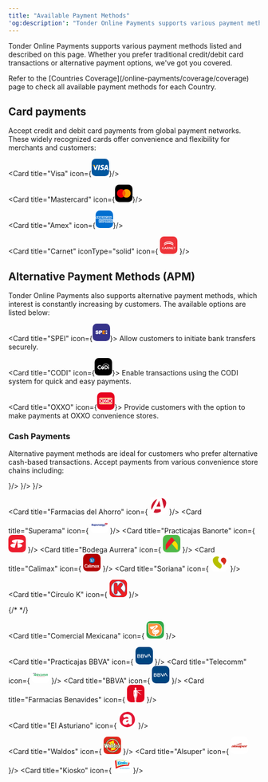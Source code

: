 ```yaml
---
title: "Available Payment Methods"
'og:description': "Tonder Online Payments supports various payment methods including credit/debit cards and alternative payment options."
---
```


Tonder Online Payments supports various payment methods listed and described on this page. Whether you prefer traditional credit/debit card transactions or alternative payment options, we've got you covered.

<Tip>
  Refer to the [Countries Coverage](/online-payments/coverage/coverage) page to check all available payment methods for each Country.
</Tip>

## Card payments

Accept credit and debit card payments from global payment networks. These widely recognized cards offer convenience and flexibility for merchants and customers:

<CardGroup cols={4}>

  <Card title="Visa" icon={<svg xmlns="http://www.w3.org/2000/svg" width="35" height="35" viewBox="0 0 100 100" fill="none">
<rect width="100" height="100" rx="24" fill="#00579F"/>
<path d="M43.3056 64.6621H35.7724L40.4842 35.5278H48.0169L43.3056 64.6621Z" fill="white"/>
<path d="M70.6077 36.2404C69.1219 35.6509 66.7651 35 63.851 35C56.4118 35 51.1731 38.967 51.141 44.6386C51.0792 48.8231 54.8917 51.1473 57.7432 52.5426C60.6577 53.9683 61.6484 54.8989 61.6484 56.1697C61.6187 58.1215 59.2933 59.0212 57.1244 59.0212C54.1168 59.0212 52.5053 58.5574 50.0563 57.4715L49.0644 57.006L48.0102 63.546C49.777 64.3509 53.0322 65.0652 56.4118 65.0965C64.3161 65.0965 69.4621 61.1909 69.5231 55.1469C69.5532 51.8303 67.54 49.2891 63.1998 47.2125C60.565 45.8794 58.9514 44.9805 58.9514 43.6166C58.9823 42.3767 60.3162 41.1066 63.2904 41.1066C65.7394 41.0444 67.5388 41.6331 68.9019 42.2222L69.5832 42.5315L70.6077 36.2404Z" fill="white"/>
<path d="M80.6238 54.3408C81.2442 52.6671 83.6314 46.1893 83.6314 46.1893C83.6001 46.2515 84.2505 44.4847 84.6225 43.4001L85.149 45.9104C85.149 45.9104 86.5755 52.8842 86.8853 54.3408C85.708 54.3408 82.1117 54.3408 80.6238 54.3408ZM89.9226 35.5278H84.0956C82.2987 35.5278 80.9336 36.0543 80.1583 37.9451L68.9687 64.6616H76.873C76.873 64.6616 78.1744 61.0658 78.4541 60.2913C79.3212 60.2913 87.0105 60.2913 88.1261 60.2913C88.3423 61.3142 89.0249 64.6616 89.0249 64.6616H95.9999L89.9226 35.5278Z" fill="white"/>
<path d="M29.4797 35.5278L22.1022 55.3946L21.296 51.3654C19.9321 46.7162 15.6545 41.665 10.8809 39.1533L17.6384 64.6312H25.6045L37.4454 35.5278H29.4797Z" fill="white"/>
<path d="M15.2442 35.5278H3.12399L3 36.1165C12.4545 38.5342 18.716 44.3619 21.2886 51.3666L18.6538 37.9768C18.22 36.1161 16.887 35.5892 15.2442 35.5278Z" fill="#FAA61A"/>
</svg>}/>
  
  <Card title="Mastercard" icon={<svg xmlns="http://www.w3.org/2000/svg" width="35" height="35" viewBox="0 0 100 100" fill="none">
<rect width="100" height="100" rx="24" fill="black"/>
<path fill-rule="evenodd" clip-rule="evenodd" d="M50.1134 68.2668C45.9706 71.8418 40.5967 74 34.7245 74C21.6219 74 11 63.2548 11 50C11 36.7452 21.6219 26 34.7245 26C40.5967 26 45.9707 28.1582 50.1134 31.7333C54.2562 28.1583 59.6301 26.0001 65.5023 26.0001C78.605 26.0001 89.2268 36.7452 89.2268 50.0001C89.2268 63.2549 78.605 74.0001 65.5023 74.0001C59.6301 74.0001 54.2562 71.8419 50.1134 68.2668Z" fill="#ED0006"/>
<path fill-rule="evenodd" clip-rule="evenodd" d="M50.1134 68.2667C55.2145 63.8647 58.4491 57.3145 58.4491 50C58.4491 42.6855 55.2145 36.1353 50.1134 31.7333C54.2562 28.1582 59.6301 26 65.5023 26C78.605 26 89.2268 36.7452 89.2268 50C89.2268 63.2548 78.605 74 65.5023 74C59.6301 74 54.2562 71.8418 50.1134 68.2667Z" fill="#F9A000"/>
<path fill-rule="evenodd" clip-rule="evenodd" d="M50.1135 68.2667C55.2145 63.8646 58.4491 57.3144 58.4491 50C58.4491 42.6856 55.2145 36.1354 50.1135 31.7334C45.0125 36.1354 41.778 42.6856 41.778 50C41.778 57.3144 45.0125 63.8646 50.1135 68.2667Z" fill="#FF5E00"/>
</svg>}/>
  
  <Card title="Amex" icon={<svg xmlns="http://www.w3.org/2000/svg" width="35" height="35" viewBox="0 0 100 100" fill="none">
<rect width="100" height="100" rx="24" fill="#016FD0"/>
<path d="M18.6813 68.264V51.7805H35.4554L37.255 54.2216L39.1142 51.7805H100V67.1273C100 67.1273 98.4077 68.2476 96.5662 68.264H62.8525L60.8234 65.6657V68.264H54.1743V63.8285C54.1743 63.8285 53.266 64.4477 51.3024 64.4477H49.0392V68.264H38.9719L37.1748 65.7706L35.3501 68.264H18.6813Z" fill="white"/>
<path d="M0 40.622L3.69829 32H10.0941L12.1929 36.8297V32H20.1435L21.3929 35.4908L22.6042 32H58.294V33.7549C58.294 33.7549 60.1702 32 63.2535 32L74.8336 32.0405L76.8962 36.807V32H83.5496L85.3808 34.738V32H92.0953V47.4891H85.3808L83.6259 44.7423V47.4891H73.8505L72.8675 45.0475H70.2395L69.2725 47.4891H62.6431C59.99 47.4891 58.294 45.77 58.294 45.77V47.4891H48.2985L46.3147 45.0475V47.4891H9.14658L8.16421 45.0475H5.54463L4.5692 47.4891H0V40.622Z" fill="white"/>
<path d="M5.00461 33.9089L0.0164337 45.5067H3.264L4.18438 43.1843H9.53498L10.4506 45.5067H13.7697L8.78628 33.9089H5.00461ZM6.85014 36.6081L8.48108 40.6664H5.21444L6.85014 36.6081Z" fill="#016FD0"/>
<path d="M14.1132 45.5038V33.906L18.7282 33.9231L21.4124 41.4007L24.0323 33.906H28.6104V45.5038H25.711V36.9581L22.6375 45.5038H20.0947L17.0126 36.9581V45.5038H14.1132Z" fill="#016FD0"/>
<path d="M30.5966 45.5039V33.906H40.058V36.5003H33.5265V38.4841H39.9054V40.9258H33.5265V42.9859H40.058V45.5039H30.5966Z" fill="#016FD0"/>
<path d="M41.7341 33.9089V45.5068H44.6336V41.3865H45.8544L49.3309 45.5068H52.8741L49.0591 41.2339C50.6248 41.1018 52.2399 39.7579 52.2399 37.6716C52.2399 35.231 50.3243 33.9089 48.1864 33.9089H41.7341ZM44.6336 36.5032H47.9479C48.743 36.5032 49.3213 37.1251 49.3213 37.724C49.3213 38.4945 48.572 38.9449 47.9908 38.9449H44.6336V36.5032Z" fill="#016FD0"/>
<path d="M56.3881 45.5039H53.4276V33.906H56.3881V45.5039Z" fill="#016FD0"/>
<path d="M63.4073 45.5039H62.7682C59.6763 45.5039 57.7991 43.068 57.7991 39.7526C57.7991 36.3554 59.6553 33.906 63.5599 33.906H66.7645V36.6529H63.4427C61.8577 36.6529 60.7367 37.8898 60.7367 39.7812C60.7367 42.0273 62.0185 42.9707 63.8651 42.9707H64.6281L63.4073 45.5039Z" fill="#016FD0"/>
<path d="M69.7186 33.9089L64.7304 45.5067H67.9779L68.8983 43.1843H74.2489L75.1645 45.5067H78.4836L73.5002 33.9089H69.7186ZM71.5641 36.6081L73.195 40.6664H69.9284L71.5641 36.6081Z" fill="#016FD0"/>
<path d="M78.8189 45.5039V33.906H82.5052L87.2121 41.1928V33.906H90.1115V45.5039H86.5444L81.7183 38.0263V45.5039H78.8189Z" fill="#016FD0"/>
<path d="M21.1354 65.8015V54.2036H30.5969V56.7979H24.0654V58.7817H30.4443V61.2234H24.0654V63.2835H30.5969V65.8015H21.1354Z" fill="#016FD0"/>
<path d="M67.4942 65.8015V54.2036H76.9557V56.7979H70.4242V58.7817H76.7725V61.2234H70.4242V63.2835H76.9557V65.8015H67.4942Z" fill="#016FD0"/>
<path d="M30.965 65.8014L35.5717 60.074L30.8553 54.2036H34.5082L37.3171 57.8327L40.1354 54.2036H43.6453L38.9909 60.0025L43.6061 65.8014H39.9537L37.2265 62.2295L34.5655 65.8014H30.965Z" fill="#016FD0"/>
<path d="M43.9473 54.2048V65.8027H46.9231V62.1402H49.9751C52.5576 62.1402 54.5151 60.7702 54.5151 58.1058C54.5151 55.8986 52.9798 54.2048 50.3519 54.2048H43.9473ZM46.9231 56.8277H50.1373C50.9716 56.8277 51.5679 57.3391 51.5679 58.163C51.5679 58.937 50.9746 59.4983 50.1277 59.4983H46.9231V56.8277Z" fill="#016FD0"/>
<path d="M55.7759 54.2036V65.8015H58.6753V61.6812H59.8962L63.3727 65.8015H66.9159L63.1008 61.5286C64.6666 61.3964 66.2817 60.0526 66.2817 57.9662C66.2817 55.5257 64.3661 54.2036 62.2281 54.2036H55.7759ZM58.6753 56.7979H61.9897C62.7847 56.7979 63.3631 57.4198 63.3631 58.0187C63.3631 58.7892 62.6137 59.2395 62.0326 59.2395H58.6753V56.7979Z" fill="#016FD0"/>
<path d="M78.3007 65.8015V63.2835H84.1035C84.9621 63.2835 85.3339 62.8196 85.3339 62.3107C85.3339 61.8231 84.9633 61.3302 84.1035 61.3302H81.4813C79.202 61.3302 77.9326 59.9415 77.9326 57.8566C77.9326 55.997 79.0951 54.2036 82.4821 54.2036H88.1284L86.9076 56.8131H82.0243C81.0908 56.8131 80.8034 57.303 80.8034 57.7707C80.8034 58.2515 81.1585 58.7817 81.8717 58.7817H84.6185C87.1594 58.7817 88.2619 60.223 88.2619 62.1104C88.2619 64.1395 87.0333 65.8015 84.4802 65.8015H78.3007Z" fill="#016FD0"/>
<path d="M88.94 65.8015V63.2835H94.7427C95.6013 63.2835 95.9731 62.8196 95.9731 62.3107C95.9731 61.8231 95.6025 61.3302 94.7427 61.3302H92.1205C89.8412 61.3302 88.5718 59.9415 88.5718 57.8566C88.5718 55.997 89.7343 54.2036 93.1213 54.2036H98.6523L97.5468 56.8131H92.6635C91.73 56.8131 91.4427 57.303 91.4427 57.7707C91.4427 58.2515 91.7978 58.7817 92.5109 58.7817H95.2577C97.7986 58.7817 98.9011 60.223 98.9011 62.1104C98.9011 64.1395 97.6726 65.8015 95.1194 65.8015H88.94Z" fill="#016FD0"/>
</svg>}/>
  
  <Card title="Carnet" iconType="solid" icon={
    <svg xmlns="http://www.w3.org/2000/svg" width="35" height="35" viewBox="0 0 100 100" fill="none">
<rect width="100" height="100" rx="24" fill="#EE3338"/>
<path fill-rule="evenodd" clip-rule="evenodd" d="M48.2239 29.0281C43.309 29.1648 38.0193 30.2454 33.8787 31.9588C28.2216 34.2995 24.6054 37.6581 23.6148 41.4912C23.485 41.9937 23.4564 42.306 23.4554 43.2332C23.4542 44.4093 23.5781 45.3181 23.7127 45.1206C23.7632 45.0466 23.7701 45.0619 23.7384 45.1767C23.7145 45.2635 23.7161 45.4204 23.7421 45.5253C23.7834 45.6923 23.8324 45.6203 24.1353 44.9462C24.6954 43.7002 25.6709 42.3154 26.628 41.4078C27.3916 40.6837 28.864 39.526 29.681 39.0073C31.1974 38.0446 33.5929 36.9035 35.4384 36.2647C35.9639 36.0827 36.4423 35.9153 36.5016 35.8926C36.561 35.8699 36.6581 35.8443 36.7174 35.8358C36.7767 35.8273 37.1003 35.7343 37.4365 35.6292C38.3695 35.3376 39.7514 35.0063 41.284 34.7068C41.4818 34.6682 41.8863 34.5891 42.183 34.5309C43.9038 34.1937 46.4709 33.9559 49.4464 33.858C50.7107 33.8164 54.1363 33.9688 55.4514 34.1253C56.7362 34.2781 57.763 34.421 58.2921 34.5205C58.5887 34.5764 59.1227 34.6756 59.4787 34.7411C63.5987 35.499 67.5344 36.9414 70.6256 38.8264C73.4698 40.5608 75.7557 42.991 76.6588 45.2406L76.8224 45.6482L77.0141 44.8466C77.2263 43.9596 77.2681 42.9685 77.1265 42.1807C76.9973 41.4614 76.572 40.179 76.2487 39.5341C75.0021 37.047 72.0163 34.4354 68.4788 32.7381C65.4553 31.2873 61.4398 30.0766 57.9684 29.569C57.5333 29.5053 56.9832 29.4215 56.7459 29.3826C54.8652 29.0745 51.5356 28.936 48.2239 29.0281ZM46.3181 37.6931C43.8165 37.9322 43.5064 37.9747 41.0323 38.4165C37.7314 39.0059 33.6226 40.434 30.953 41.9199C27.2748 43.967 24.9129 46.3943 23.895 49.1735C23.5068 50.2333 23.4545 50.552 23.4585 51.8339C23.4626 53.1708 23.5319 53.6322 23.7234 53.5983C23.79 53.5865 23.8445 53.6111 23.8445 53.6529C23.8445 53.6948 23.8121 53.729 23.7726 53.729C23.6823 53.729 23.6809 53.9489 23.7704 54.0923C23.8233 54.1771 23.8633 54.1379 23.9561 53.9101C25.204 50.8486 27.9765 48.2559 32.2227 46.1796C34.1401 45.242 35.5451 44.7234 38.3355 43.9228C38.926 43.7534 39.5291 43.6191 41.45 43.2295C43.9865 42.7152 46.4228 42.4937 49.842 42.4665C51.3846 42.4543 52.9865 42.4713 53.4018 42.5043C55.0032 42.6316 57.4594 42.9036 57.7242 42.983C57.7877 43.0021 58.0466 43.0485 58.2995 43.0863C59.1339 43.2109 60.559 43.5032 61.5283 43.7486C61.8645 43.8338 62.1881 43.9107 62.2474 43.9197C62.3067 43.9286 62.4038 43.9557 62.4632 43.9799C62.8347 44.1315 64.1491 44.4755 64.2324 44.443C64.2877 44.4215 64.333 44.4318 64.333 44.4657C64.333 44.5331 64.3726 44.5496 65.4836 44.9478C68.1503 45.9034 71.0109 47.4525 72.7697 48.8934C74.1034 49.9862 75.2776 51.3066 76.0003 52.5264C76.3593 53.1322 76.7735 54.0232 76.7787 54.2008C76.7826 54.3317 76.8988 53.9176 77.1316 52.9445C77.2248 52.5542 77.2288 51.0811 77.1374 50.7822C77.0997 50.6591 77.0153 50.3149 76.9498 50.0173C76.7984 49.3294 76.3894 48.3038 75.9961 47.6253C74.9158 45.7622 72.8476 43.8125 70.4458 42.3932C67.619 40.7226 64.1305 39.3997 60.4855 38.616C58.7845 38.2503 58.0729 38.1318 55.811 37.8383C54.4446 37.661 53.2651 37.6038 50.5611 37.5838C48.2281 37.5665 47.4263 37.5872 46.3181 37.6931ZM16.7249 61.1636C15.6173 61.3543 14.32 61.9656 13.5963 62.6377C13.0513 63.1439 12.4693 64.0518 12.2683 64.7097C12.0251 65.5056 11.9388 66.5159 12.0442 67.3324C12.2058 68.5839 12.5497 69.3225 13.3749 70.1909C14.6292 71.5107 16.4363 72.118 18.7025 71.9811C20.537 71.8703 21.9863 71.2129 22.8212 70.1128C23.1338 69.701 23.7568 68.5796 23.6544 68.6132C23.6205 68.6243 23.3986 68.5782 23.1613 68.5108C22.924 68.4434 22.4224 68.3064 22.0466 68.2064C21.6709 68.1064 21.3149 68.0057 21.2555 67.9827C21.1769 67.9522 21.0813 68.0812 20.9029 68.4583C20.2894 69.7555 18.9838 70.4227 17.481 70.207C16.9227 70.1269 16.0877 69.7511 15.6985 69.4048C15.3422 69.0877 14.9621 68.2941 14.8533 67.64C14.7353 66.9313 14.7936 65.4826 14.9617 64.9477C15.3703 63.6469 16.5681 62.84 18.0906 62.84C19.3703 62.84 20.4101 63.4055 20.8924 64.3637C21.0281 64.6333 21.0537 64.65 21.2372 64.5881C21.3462 64.5513 21.9208 64.4353 22.5141 64.3302C23.1074 64.2252 23.6008 64.1311 23.6108 64.1213C23.6807 64.0517 22.9467 62.8782 22.6408 62.5708C21.9899 61.9165 20.7262 61.3269 19.6314 61.1664C19.0602 61.0828 17.2047 61.0809 16.7249 61.1636ZM29.7977 61.4719C29.7306 61.603 28.5714 63.9569 27.2217 66.7028C25.8719 69.4487 24.7339 71.7365 24.6927 71.7868C24.6332 71.8594 24.9142 71.8781 26.0693 71.8781H27.5205L27.8443 71.1674C28.0224 70.7766 28.2705 70.235 28.3958 69.9639L28.6235 69.4711L31.3446 69.4901L34.0659 69.5092L34.6622 70.6754L35.2585 71.8417L36.7139 71.8614L38.1693 71.8812L38.0283 71.6427C37.9507 71.5116 37.3771 70.3875 36.7537 69.1448C34.5061 64.6643 33.4521 62.5732 33.1164 61.9289L32.7745 61.2729L31.3471 61.2532L29.9196 61.2336L29.7977 61.4719ZM39.5976 65.7009C39.5947 68.1563 39.6136 70.5513 39.6395 71.0233L39.6865 71.8813L40.9887 71.8615L42.2908 71.8417L42.3099 69.6284L42.329 67.4151L43.2808 67.4459C44.3156 67.4794 44.5511 67.5536 45.1565 68.0365C45.4349 68.2586 46.9332 69.9656 47.9362 71.2034L48.4756 71.8691L50.0892 71.8736L51.7027 71.8781L51.5229 71.6777C51.424 71.5674 51.0547 71.1 50.7022 70.639C49.1794 68.6469 48.6773 68.1271 47.7162 67.5477C47.4012 67.3577 47.1618 67.1719 47.1845 67.1349C47.2071 67.0978 47.3479 67.0675 47.4975 67.0675C47.8318 67.0675 48.8972 66.7142 49.3166 66.4642C49.7627 66.1984 50.1388 65.7888 50.3645 65.3231C50.5368 64.9675 50.5611 64.8317 50.5611 64.2249C50.5611 63.6295 50.5348 63.4762 50.3734 63.1316C49.979 62.2892 49.3006 61.7708 48.2267 61.4913C47.5297 61.3098 46.0007 61.2406 42.6368 61.2384L39.6028 61.2365L39.5976 65.7009ZM53.258 66.5573V71.8781H54.4805H55.7031V68.4159C55.7031 66.5117 55.7273 64.9546 55.757 64.9556C55.7867 64.9565 56.442 65.7648 57.2133 66.7518C59.3162 69.4425 61.0136 71.6072 61.1329 71.7505C61.2271 71.8635 61.391 71.8781 62.5703 71.8781H63.9015V66.5573V61.2365H62.6796H61.4577L61.439 64.8239L61.4204 68.4115L60.7756 67.6119C60.4209 67.1722 59.3246 65.7628 58.3394 64.48C57.3542 63.1972 56.3823 61.9445 56.1795 61.6963L55.811 61.2451L54.5345 61.2408L53.258 61.2365V66.5573ZM66.7781 66.5573V71.8781H71.8841H76.9901V70.967V70.0559H73.2505H69.5109V68.5981V67.1404H72.8429C74.6756 67.1404 76.1885 67.1268 76.205 67.1103C76.2215 67.0937 76.2249 66.7001 76.2126 66.2356L76.1903 65.3911H72.8626C71.0323 65.3911 69.5214 65.3775 69.5049 65.3609C69.4884 65.3444 69.4846 64.8196 69.4964 64.1947L69.5179 63.0587H73.1102H76.7024V62.1476V61.2365H71.7403H66.7781V66.5573ZM78.381 62.1294L78.3925 63.0222L78.6442 62.9961C78.7826 62.9818 79.6807 62.9937 80.6398 63.0225L82.3838 63.0751V67.4765V71.8781H83.6783H84.9727L84.978 68.6893C84.9809 66.9354 84.99 65.3528 84.9983 65.1724C85.0065 64.992 85.0203 64.4426 85.029 63.9515L85.0446 63.0587L86.6448 63.058C87.5248 63.0577 88.4148 63.0367 88.6224 63.0114L89 62.9654V62.101V61.2365H83.6847H78.3694L78.381 62.1294ZM47.0402 63.1957C47.6276 63.4661 47.9451 64.0731 47.7909 64.6313C47.6847 65.0157 47.2229 65.4809 46.8111 65.6183C46.6212 65.6816 45.8712 65.7191 44.4303 65.7372L42.3268 65.7636V64.4112V63.0587L44.5382 63.0603C46.5281 63.0617 46.7787 63.0753 47.0402 63.1957ZM31.9341 64.972C32.2436 65.6234 32.6536 66.4787 32.8452 66.8727C33.0367 67.2667 33.1935 67.6029 33.1935 67.6198C33.1935 67.6368 32.3683 67.6506 31.3597 67.6506C30.3391 67.6506 29.5258 67.6219 29.5258 67.5859C29.5258 67.5502 29.7966 66.9353 30.1275 66.2192C31.0536 64.2157 31.2635 63.7875 31.3195 63.7875C31.348 63.7875 31.6245 64.3206 31.9341 64.972Z" fill="white"/>
</svg>
    }/>

</CardGroup>

## Alternative Payment Methods (APM)

Tonder Online Payments also supports alternative payment methods, which interest is constantly increasing by customers. The available options are listed below:

<CardGroup cols={3}>

  <Card title="SPEI" icon={<svg xmlns="http://www.w3.org/2000/svg" width="35" height="35" viewBox="0 0 100 100" fill="none">
<rect width="100" height="100" rx="24" fill="#36338A"/>
<path d="M56.1994 39.5518V59.8216H73.9066V55.4421H62.8197V50.7525H72.8697V46.6443H62.8197V44.5514H73.9066V39.5518H56.1994Z" fill="#F08300"/>
<path d="M76.3006 46.0243H78.6934V41.6836L83.0006 47.2645V39.2031H76.3006V46.0243Z" fill="white"/>
<path d="M76.3006 50.365H78.6934V54.5507L83.0006 48.9697V59.5116H76.3006V50.365Z" fill="white"/>
<path d="M36.687 59.6667V39.2031H44.7302C47.4762 39.2031 49.266 39.3065 50.0998 39.5132C51.3789 39.8254 52.5128 40.5468 53.319 41.5611C54.1836 42.6132 54.6159 43.9718 54.6159 45.6368C54.6159 46.9225 54.3665 48.003 53.8678 48.8784C53.4156 49.7045 52.7642 50.412 51.9694 50.9402C51.2621 51.4149 50.4669 51.7519 49.6276 51.9324C48.5492 52.1319 46.988 52.2321 44.944 52.2332H43.2786V59.6621L36.687 59.6667ZM43.119 43.3889V47.8847H44.7526C45.9299 47.8847 46.7163 47.802 47.1119 47.6366C47.499 47.4798 47.8255 47.2087 48.0451 46.8615C48.276 46.489 48.3933 46.0606 48.3833 45.6259C48.4033 45.1103 48.2337 44.6047 47.9048 44.1997C47.6057 43.834 47.1819 43.5843 46.7099 43.4958C46.3526 43.4225 45.6363 43.3863 44.5611 43.3873L43.119 43.3889Z" fill="white"/>
<path d="M16 52.8455L22.0619 52.5354C22.3012 53.6005 22.6266 54.6671 23.3572 55.2174C24.0879 55.7678 24.4739 56.0453 25.7852 56.0453C27.2321 56.0453 27.3645 55.7864 28.0951 55.2701C28.3305 55.103 28.5205 54.8828 28.6486 54.6283C28.7768 54.3739 28.8392 54.0929 28.8305 53.8098C28.8437 53.4281 28.7009 53.0569 28.4333 52.7773C27.9177 52.2731 27.2701 51.9155 26.5605 51.7432C22.046 50.7697 20.1476 49.8798 18.9352 49.0768C17.2618 47.9575 16.9045 46.7157 16.9045 44.736C16.9045 42.9439 17.7867 41.7471 19.2335 40.527C20.6804 39.307 22.6059 39 25.6464 39C28.5402 39 30.6911 39.4609 32.0991 40.3828C33.5061 41.3053 33.8938 43.2121 34.425 45.0166L28.3631 45.3267C28.1366 44.5221 27.9643 43.6958 27.3262 43.2664C26.7029 42.813 25.9508 42.558 25.1726 42.5362C24.375 42.5362 24.0145 42.671 23.3764 43.0726C23.1809 43.1892 23.0196 43.3527 22.9079 43.5473C22.7961 43.7419 22.7377 43.9612 22.7383 44.1841C22.7409 44.381 22.793 44.5744 22.89 44.7473C22.9871 44.9202 23.1261 45.0675 23.295 45.1763C23.8007 45.5406 24.426 45.7437 27.4075 46.4057C30.389 47.0676 32.1502 48.035 33.3307 48.9946C34.5111 49.9542 35.0854 51.32 35.0854 53.0656C35.0854 54.9611 34.2756 56.5909 32.6559 57.9552C31.0351 59.3179 28.9581 60 25.7852 60C22.9042 60 20.3055 59.4279 18.6258 58.2854C16.946 57.1428 16.5185 54.8128 16 52.8455Z" fill="white"/>
</svg>}>
    Allow customers to initiate bank transfers securely.
  </Card>
  
  <Card title="CODI" icon={<svg xmlns="http://www.w3.org/2000/svg" width="35" height="35" viewBox="0 0 100 100" fill="none">
<rect width="100" height="100" rx="24" fill="black"/>
<path d="M54.4137 55.9004C54.4137 57.1701 54.1869 58.341 53.7332 59.4273C53.2796 60.5136 52.6558 61.4588 51.876 62.2489C51.0963 63.0389 50.1748 63.6738 49.1257 64.1252C48.0766 64.5767 46.9425 64.8165 45.7374 64.8165C44.5466 64.8165 43.4124 64.5908 42.3633 64.1252C41.3142 63.6738 40.3927 63.0389 39.5988 62.2489C38.8049 61.4588 38.1811 60.5136 37.7275 59.4273C37.2738 58.341 37.047 57.156 37.047 55.9004C37.047 54.6166 37.2738 53.4315 37.7275 52.3311C38.1811 51.2307 38.8049 50.2855 39.5988 49.4954C40.3927 48.7054 41.3142 48.0705 42.3633 47.6191C43.4124 47.1676 44.5466 46.9419 45.7374 46.9419C46.9425 46.9419 48.0766 47.1535 49.1257 47.5767C50.1748 48 51.0963 48.6066 51.876 49.3967C52.6558 50.1867 53.2796 51.1178 53.7332 52.2323C54.1869 53.3327 54.4137 54.5601 54.4137 55.9004Z" fill="white"/>
<path d="M36.4224 62.1927C35.3591 63.0956 34.1824 63.801 32.864 64.2807C31.5455 64.7604 30.1845 65.0002 28.781 65.0002C27.7036 65.0002 26.6545 64.8591 25.6621 64.577C24.6555 64.2948 23.7198 63.8998 22.8551 63.3919C21.9761 62.884 21.1822 62.2633 20.4592 61.5579C19.7361 60.8384 19.1265 60.0484 18.6162 59.1737C18.1058 58.299 17.7088 57.3679 17.4253 56.3803C17.1418 55.3787 17 54.3488 17 53.2766C17 52.2044 17.1418 51.1605 17.4253 50.1588C17.7088 49.1571 18.1058 48.226 18.6162 47.3514C19.1265 46.4767 19.7503 45.6866 20.4592 44.9672C21.1822 44.2477 21.9761 43.641 22.8551 43.119C23.734 42.6111 24.6697 42.2161 25.6621 41.934C26.6686 41.6518 27.7036 41.5107 28.781 41.5107C30.1845 41.5107 31.5455 41.7506 32.864 42.2302C34.1824 42.7099 35.3591 43.4012 36.4224 44.3182L34.0123 48.2683C33.346 47.5489 32.5521 46.9986 31.6447 46.6177C30.7374 46.2368 29.7734 46.0393 28.781 46.0393C27.7744 46.0393 26.8388 46.2227 25.9598 46.6036C25.0808 46.9845 24.3153 47.4924 23.6631 48.1414C23.011 48.7903 22.4864 49.5522 22.1037 50.4269C21.7209 51.3016 21.5366 52.2468 21.5366 53.2343C21.5366 54.2218 21.7209 55.153 22.1037 56.0276C22.4864 56.9023 22.9968 57.6642 23.6631 58.3131C24.3153 58.9621 25.0808 59.4841 25.9598 59.865C26.8388 60.2459 27.7745 60.4293 28.781 60.4293C29.7734 60.4293 30.7232 60.2318 31.6447 59.8509C32.5521 59.47 33.346 58.9198 34.0123 58.2003L36.4224 62.1927Z" fill="white"/>
<path d="M75.5504 53.1918C75.5504 54.2358 75.4086 55.2374 75.1393 56.1968C74.8699 57.1561 74.4871 58.059 73.9909 58.9055C73.4948 59.7378 72.8993 60.4996 72.2188 61.1909C71.5242 61.8822 70.7586 62.4747 69.9222 62.9685C69.0715 63.4623 68.1642 63.8432 67.2002 64.1112C66.2361 64.3793 65.2296 64.5203 64.1805 64.5203H57.3047V41.8491H64.1663C65.2154 41.8491 66.222 41.9902 67.186 42.2583C68.15 42.5263 69.0573 42.9072 69.908 43.401C70.7586 43.8947 71.5241 44.4873 72.2046 45.1786C72.8993 45.8698 73.4806 46.6317 73.9768 47.464C74.4729 48.2964 74.8557 49.1993 75.1251 50.1727C75.4228 51.132 75.5504 52.1478 75.5504 53.1918ZM70.9996 53.1918C70.9996 52.2607 70.8153 51.3719 70.4609 50.5536C70.1065 49.7354 69.6245 49.0159 69.0007 48.3952C68.3769 47.7744 67.6539 47.2947 66.8316 46.928C65.9952 46.5752 65.1162 46.3919 64.1664 46.3919H61.8981V59.9776H64.1664C65.102 59.9776 65.9952 59.8084 66.8316 59.4416C67.668 59.0888 68.3911 58.6092 69.0007 57.9885C69.6245 57.3677 70.1065 56.6482 70.4609 55.83C70.8153 54.9976 70.9996 54.1229 70.9996 53.1918Z" fill="white"/>
<path d="M82.468 47.5908H78.1016V64.5202H82.468V47.5908Z" fill="white"/>
<path d="M83.7044 41.1296C83.5059 40.6782 83.2366 40.2973 82.9105 39.9587C82.5702 39.6342 82.1733 39.3661 81.7338 39.1686C81.2801 38.9711 80.7981 38.8724 80.2877 38.8724C80.0751 38.8724 79.8624 38.8865 79.6498 38.9288C77.5091 36.3753 74.6312 34.4002 71.2996 33.2151C67.1174 31.7338 62.4957 31.6069 58.2994 32.8342C53.8762 34.1321 50.2185 36.8268 47.695 40.6359C45.5118 43.923 44.2642 47.8873 43.9523 52.4582C42.6339 53.1071 41.7266 54.4615 41.7266 56.0275C41.7266 58.2283 43.5128 60.0059 45.7244 60.0059C47.936 60.0059 49.7223 58.2283 49.7223 56.0275C49.7223 54.5038 48.8575 53.1636 47.5816 52.5005C48.4464 40.8475 55.8893 37.3205 59.3201 36.3189C65.7422 34.4284 72.8449 36.5305 76.8286 41.2425C76.6726 41.6516 76.5876 42.0749 76.5876 42.5263C76.5876 43.0342 76.6868 43.5139 76.8853 43.9512C77.0838 44.3885 77.339 44.7836 77.665 45.1081C77.9911 45.4326 78.388 45.7006 78.8417 45.8981C79.2954 46.0956 79.7774 46.1944 80.2878 46.1944C80.7981 46.1944 81.2801 46.0956 81.7338 45.8981C82.1875 45.7006 82.5702 45.4467 82.9105 45.1081C83.2507 44.7836 83.5059 44.3886 83.7044 43.9512C83.9029 43.5139 84.0021 43.0342 84.0021 42.5263C83.9879 42.0607 83.9029 41.5811 83.7044 41.1296Z" fill="#999999"/>
</svg>}>
    Enable transactions using the CODI system for quick and easy payments.
  </Card>
  
  <Card title="OXXO" icon={<svg xmlns="http://www.w3.org/2000/svg" width="35" height="35" viewBox="0 0 100 100" fill="none">
<rect width="100" height="100" rx="24" fill="#E70020"/>
<path d="M14 35.4427C14 33.0394 15.9302 31.0894 18.3136 31.0894H81.5977C83.979 31.0894 85.9112 33.0394 85.9112 35.4427V62.9799C85.9112 65.3832 83.9791 67.3312 81.5977 67.3312H18.3136C15.9302 67.3312 14 65.3832 14 62.9799V35.4427Z" fill="white"/>
<path d="M14.0511 35.0035C14.0511 32.7931 15.8282 31 18.0189 31H81.957C84.1475 31 85.9227 32.7931 85.9227 35.0035V35.1308H14.0511V35.0035ZM85.9227 63.3438V63.4432C85.9227 65.6536 84.1475 67.4467 81.957 67.4467H18.0189C15.8283 67.4467 14.0511 65.6536 14.0511 63.4432V63.3438H85.9227Z" fill="#FBB110"/>
<path d="M63.7923 49.1805C63.7923 54.7762 68.2868 59.3124 73.8328 59.3124C79.3768 59.3124 83.8732 54.7762 83.8732 49.1806C83.8732 43.5828 79.3768 39.0466 73.8328 39.0466C68.2868 39.0466 63.7923 43.5828 63.7923 49.1805ZM15.9217 49.1805C15.9217 54.7762 20.4181 59.3124 25.9641 59.3124C31.5082 59.3124 36.0046 54.7762 36.0046 49.1806C36.0046 43.5828 31.5082 39.0466 25.9641 39.0466C20.4181 39.0466 15.9216 43.5828 15.9216 49.1805H15.9217ZM85.9227 61.4255H36.4161C37.3086 60.7933 38.1395 59.9286 39.0459 58.7617L44.0891 52.2676L46.2915 55.0763L48.7425 51.7865L46.5997 49.0334L51.7322 42.422C53.3622 40.3248 50.2453 37.8598 48.6153 39.957L44.0792 45.8011L39.4673 39.8795C37.8354 37.7883 34.7244 40.2592 36.3564 42.3523L41.5685 49.0354L35.929 56.2969C33.9253 58.8771 31.9256 61.2425 27.9559 61.4255H14.0511V37.0488H63.2973C62.4505 37.673 61.6514 38.5099 60.7847 39.627L55.7436 46.1192L53.5391 43.3125L51.0902 46.6023L53.233 49.3534L48.0985 55.9649C46.4705 58.062 49.5873 60.527 51.2154 58.4298L55.7535 52.5876L60.3653 58.5073C61.9973 60.6005 65.1082 58.1297 63.4762 56.0365L58.2642 49.3515L63.9036 42.0919C65.7443 39.7185 67.5831 37.5279 70.9504 37.0488H85.9227V61.4255ZM67.8216 49.1805C67.8216 45.8291 70.5131 43.1136 73.8328 43.1136C77.1524 43.1136 79.842 45.8291 79.842 49.1805C79.842 52.5299 77.1524 55.2453 73.8328 55.2453C70.5131 55.2453 67.8216 52.5299 67.8216 49.1805ZM19.953 49.1805C19.953 45.8291 22.6445 43.1136 25.9641 43.1136C29.2818 43.1136 31.9733 45.8291 31.9733 49.1805C31.9733 52.5299 29.2818 55.2453 25.9641 55.2453C22.6445 55.2453 19.953 52.5299 19.953 49.1805Z" fill="#E70020"/>
<rect x="13" y="32" width="73" height="35" rx="4" stroke="white" stroke-width="2"/>
</svg>}>
    Provide customers with the option to make payments at OXXO convenience stores.
  </Card>
  
</CardGroup>

### Cash Payments

Alternative payment methods are ideal for customers who prefer alternative cash-based transactions. Accept payments from various convenience store chains including:

<CardGroup cols={4}>
<Card title="Walmart" icon={
  <svg width="35" height="35" viewBox="0 0 100 100" fill="none" xmlns="http://www.w3.org/2000/svg">
<rect width="100" height="100" rx="24" fill="#1B74CE"/>
<path d="M17.8441 74.1508C15.0946 73.13 13.6904 71.0586 13.1112 68.3321C12.8943 67.3107 12.9922 66.3065 13.4263 65.3471C13.7531 64.625 14.3022 64.149 15.0222 63.8175C18.81 62.0742 22.5894 60.3124 26.3722 58.558C28.9633 57.3563 31.5705 56.188 34.1395 54.941C35.2432 54.4052 36.2268 54.5324 37.1341 55.2288C38.6841 56.4186 39.507 57.9675 39.2006 59.9814C39.107 60.597 38.7791 61.0752 38.2696 61.4308C33.9714 64.4308 29.6734 67.4311 25.3752 70.4312C23.8526 71.4939 22.3148 72.5358 20.8127 73.6266C19.9043 74.2862 18.949 74.4732 17.8441 74.1508Z" fill="#FEB818"/>
<path d="M65.2548 54.637C65.7088 54.6838 66.1665 54.6499 66.5315 54.8176C72.4826 57.5535 78.4221 60.3148 84.364 63.0706C84.826 63.2848 85.2744 63.5354 85.7508 63.7097C87.3154 64.2817 87.9037 65.5141 87.9907 67.0459C88.1495 69.8418 86.164 72.9624 83.5873 74.007C82.3973 74.4894 81.2859 74.3992 80.1916 73.6292C74.5216 69.6393 68.8433 65.6609 63.1356 61.7253C61.92 60.8871 61.5194 59.8392 61.8159 58.4697C62.1973 56.7082 63.1328 55.3762 64.8791 54.7203C64.9851 54.6805 65.103 54.6727 65.2548 54.637Z" fill="#FEB818"/>
<path d="M33.2462 35.0298C34.8123 36.1236 36.32 37.2425 37.8943 38.2582C39.1464 39.0661 39.4917 40.1584 39.1905 41.5244C38.8357 43.1341 37.9818 44.3886 36.4537 45.1055C35.7679 45.4272 35.0911 45.4362 34.3712 45.1004C28.0287 42.1427 21.6982 39.1576 15.3125 36.2956C13.5967 35.5265 12.668 33.7911 13.1305 31.5006C13.5947 29.2017 14.7915 27.3552 16.8795 26.1987C18.2275 25.4521 19.5498 25.4163 20.8967 26.3757C24.9813 29.2848 29.1069 32.1364 33.2462 35.0298Z" fill="#FEB818"/>
<path d="M74.7672 41.3345C72.0684 42.5879 69.3986 43.8159 66.7431 45.074C65.6947 45.5707 64.7538 45.3676 63.8795 44.7248C62.498 43.7092 61.7434 42.3329 61.7307 40.6059C61.7243 39.7273 62.0616 38.9994 62.8262 38.4675C68.0201 34.8539 73.2026 31.224 78.389 27.5997C78.9545 27.2046 79.5459 26.842 80.083 26.4116C81.3719 25.3789 82.7334 25.4276 84.0854 26.1776C86.2655 27.387 87.4832 29.2993 87.9119 31.7338C88.1057 32.8344 87.9945 33.8871 87.4303 34.8767C87.1344 35.3956 86.7291 35.7737 86.1883 36.0248C82.3917 37.7876 78.5972 39.5551 74.7672 41.3345Z" fill="#FEB818"/>
<path d="M52.2124 35.9891C50.4853 36.4929 48.9019 36.3621 47.4738 35.233C46.7295 34.6447 46.6823 33.8046 46.608 32.9677C46.4147 30.7923 46.2177 28.6172 46.0288 26.4414C45.8526 24.4124 45.6919 22.382 45.5117 20.3534C45.33 18.3087 45.1281 16.2659 44.9447 14.2214C44.8713 13.404 44.725 12.5768 44.7858 11.7671C44.8956 10.3037 45.8628 9.36908 47.111 8.81193C49.8422 7.59283 52.5224 7.6817 54.979 9.52194C55.902 10.2133 56.3427 11.1892 56.2137 12.4117C56.0001 14.4371 55.8653 16.4708 55.6847 18.4998C55.4707 20.9045 55.2377 23.3076 55.0235 25.7123C54.8428 27.741 54.6787 29.7711 54.504 31.8003C54.442 32.5203 54.42 33.2484 54.2911 33.9568C54.1159 34.9202 53.4038 35.455 52.5707 35.8511C52.4671 35.9003 52.3576 35.9372 52.2124 35.9891Z" fill="#FEB818"/>
<path d="M55.7893 82.6364C55.9283 84.3184 56.0348 85.9584 56.2141 87.5904C56.3445 88.7773 55.8724 89.6836 55.016 90.4006C53.493 91.6758 51.6822 92.0411 49.7506 91.8752C48.3671 91.7564 47.076 91.3462 46.0064 90.4114C45.1453 89.6588 44.6841 88.757 44.8 87.5539C45.1038 84.3994 45.3483 81.2391 45.6232 78.0818C45.8839 75.0887 46.1518 72.0963 46.4192 69.1038C46.5084 68.1065 46.5995 67.1092 46.7015 66.1131C46.7845 65.3028 47.2828 64.7424 47.9419 64.3718C49.5059 63.4924 51.1291 63.4605 52.7627 64.2024C53.9828 64.7565 54.3424 65.7787 54.4211 67.0398C54.554 69.1689 54.7858 71.2917 54.9722 73.4176C55.15 75.4457 55.3203 77.4745 55.499 79.5026C55.5897 80.5325 55.6913 81.5615 55.7893 82.6364Z" fill="#FEB818"/>
</svg>
}/>
<Card title="7Eleven" icon={
  <svg width="35" height="35" viewBox="0 0 100 100" fill="none" xmlns="http://www.w3.org/2000/svg">
<rect width="100" height="100" rx="24" fill="white"/>
<path d="M41.3729 50.4685C41.4844 49.9389 41.5808 49.4057 41.7103 48.8805C42.1104 47.2586 42.6449 45.6779 43.2071 44.1066C43.9495 42.032 44.8246 40.0117 45.8224 38.0494C46.4593 36.7969 47.1711 35.5808 47.8853 34.3697C48.4654 33.386 49.0817 32.4223 49.7153 31.4719C50.1474 30.8238 50.6245 30.2043 51.1037 29.5893C51.8907 28.579 52.6763 27.5664 53.4995 26.5858C54.1168 25.8506 54.7921 25.1641 55.4419 24.4561C57.0659 22.6865 58.8536 21.0927 60.7219 19.5896C62.5248 18.1393 64.371 16.7472 66.3723 15.5735C66.9489 15.2353 67.4876 14.8294 68.0756 14.5143C69.462 13.7714 70.8421 13.0182 72.2677 12.3463C73.6684 11.6862 75.093 11.0921 76.543 10.559C77.757 10.1128 78.9907 9.71938 80.2201 9.31643C80.5989 9.19229 80.9927 9.11376 81.3775 9.01489C81.4743 9.34561 81.5104 29.0621 81.422 29.7684C81.2906 29.8381 81.1488 29.9271 80.9967 29.992C79.6849 30.5514 78.4747 31.2956 77.2613 32.0344C76.129 32.7239 75.0556 33.4998 74.0264 34.3311C72.6726 35.4246 71.3904 36.5949 70.2044 37.877C69.142 39.0254 68.1377 40.2145 67.2488 41.4986C66.6785 42.3224 66.1228 43.1588 65.6088 44.0183C65.1165 44.8416 64.6666 45.692 64.2341 46.5486C63.6628 47.6803 63.1582 48.843 62.7521 50.0461C62.7209 50.1384 62.6802 50.2277 62.6503 50.3204C62.6 50.476 62.4914 50.5401 62.3338 50.5371C62.2641 50.5358 62.1943 50.5386 62.1245 50.5386C55.2607 50.5378 48.3968 50.537 41.4822 50.5202C41.414 50.4891 41.3944 50.4772 41.3729 50.4685Z" fill="#EB0F2A"/>
<path d="M19.0183 29.7049C19.0122 29.5379 19.0008 29.3708 19.0008 29.2038C18.9999 22.6737 19 16.1436 19 9.61355C19 9.4346 19 9.25566 19 9.08817C19.3459 8.99658 70.4132 8.96185 71.2435 9.0549C61.1567 13.7455 53.0388 20.6481 46.6411 29.6811C37.3939 29.7035 28.2061 29.7042 19.0183 29.7049Z" fill="#FF6C00"/>
<path d="M39.8631 71.0705C40.0301 71.0644 40.1971 71.053 40.364 71.053C46.9195 71.0521 53.475 71.0523 60.0305 71.0523C60.2098 71.0523 60.3891 71.0522 60.5572 71.0522C60.6607 71.4074 60.6719 91.3663 60.5738 91.7881C53.6698 91.7881 46.7604 91.7881 39.8244 91.7881C39.8124 91.6417 39.7939 91.5203 39.7939 91.3988C39.7933 84.676 39.7943 77.9532 39.8111 71.1797C39.8423 71.1115 39.8543 71.092 39.8631 71.0705Z" fill="#EB0F2A"/>
<path d="M74.2606 67.5423C74.256 68.4753 74.256 68.4756 73.3856 68.476C72.5488 68.4764 71.7119 68.4764 70.875 68.4756C70.7496 68.4754 70.6239 68.4738 70.4987 68.4657C70.3036 68.4532 70.1896 68.3492 70.1759 68.1508C70.1672 68.0257 70.1647 67.9 70.1646 67.7746C70.1641 63.3253 70.1638 58.876 70.1647 54.4267C70.1648 53.7728 70.1904 53.7481 70.8532 53.7471C71.9272 53.7454 73.0012 53.7434 74.0751 53.7485C74.6754 53.7513 74.8474 54.0377 74.5694 54.5796C74.4361 54.8395 74.2682 55.0816 74.1193 55.3337C74.0804 55.3995 74.0541 55.4728 74.022 55.5426C74.0447 55.5587 74.0674 55.5748 74.0901 55.5908C74.1662 55.5056 74.2495 55.4258 74.3173 55.3345C75.3077 54.0015 76.6351 53.4812 78.2669 53.6909C79.1096 53.7993 79.8656 54.0926 80.4255 54.7607C80.9701 55.4106 81.2249 56.1942 81.368 57.0121C81.4372 57.4079 81.4621 57.8159 81.463 58.2186C81.4704 61.3707 81.4673 64.5229 81.467 67.6751C81.4669 68.4752 81.466 68.4756 80.648 68.476C79.7553 68.4763 78.8627 68.4785 77.97 68.4747C77.425 68.4723 77.3771 68.425 77.3767 67.8686C77.3745 64.7861 77.3771 61.7037 77.372 58.6212C77.3716 58.3728 77.3607 58.1146 77.2939 57.878C77.1463 57.3555 76.6438 57.0546 76.053 57.1119C75.4395 57.1715 74.9165 57.4244 74.5767 57.9495C74.4307 58.1751 74.3474 58.4519 74.2839 58.7169C74.2362 58.9158 74.2615 59.1331 74.2614 59.3422C74.2604 62.062 74.2607 64.7818 74.2606 67.5423Z" fill="#147350"/>
<path d="M53.3522 63.4324C53.3878 63.8019 53.4209 64.1335 53.454 64.465C53.4735 64.467 53.493 64.469 53.5125 64.4709C53.5496 64.0936 53.5704 63.7137 53.6271 63.3393C53.7732 62.3744 53.935 61.4117 54.0911 60.4483C54.4257 58.3836 54.7605 56.319 55.0962 54.2545C55.1141 54.1447 55.1372 54.0353 55.165 53.9275C55.2083 53.7593 55.3202 53.6689 55.4941 53.6567C55.5358 53.6538 55.5776 53.6488 55.6193 53.6488C56.7213 53.6482 57.8233 53.6428 58.9253 53.651C59.3096 53.6538 59.3714 53.7395 59.2918 54.1112C59.1283 54.8747 58.9604 55.6374 58.7864 56.3986C58.4416 57.9071 58.0918 59.4145 57.7436 60.9223C57.4361 62.254 57.1217 63.5841 56.8221 64.9175C56.6113 65.8561 56.4246 66.8001 56.2187 67.7399C56.1025 68.2702 56.0548 68.3059 55.52 68.3071C54.2088 68.3101 52.8975 68.3101 51.5862 68.3071C51.0639 68.3059 51.0298 68.2745 50.9135 67.7686C50.345 65.2953 49.7745 62.8224 49.2095 60.3483C48.7749 58.4452 48.3466 56.5407 47.9181 54.6362C47.8692 54.4188 47.8248 54.1989 47.8007 53.9777C47.775 53.7427 47.8334 53.6833 48.0714 53.654C48.1541 53.6438 48.2385 53.6464 48.3222 53.6463C49.2708 53.6458 50.2193 53.644 51.1679 53.6467C51.7521 53.6484 51.8015 53.6922 51.8934 54.266C52.2086 56.235 52.5196 58.2046 52.8384 60.1729C52.9766 61.0264 53.1327 61.877 53.2747 62.7299C53.3112 62.9494 53.3253 63.1728 53.3522 63.4324Z" fill="#147350"/>
<path d="M64.5534 63.1992C64.5525 63.7847 64.5458 64.3289 64.5527 64.8729C64.5579 65.2825 64.6348 65.3619 65.0483 65.3652C65.9831 65.3727 66.918 65.3683 67.8529 65.3689C68.0203 65.369 68.1879 65.3651 68.3551 65.3716C68.7489 65.3871 68.8256 65.453 68.831 65.8418C68.8403 66.5114 68.8403 67.1814 68.8304 67.851C68.8249 68.2166 68.7451 68.2848 68.3826 68.3052C68.2991 68.3099 68.2152 68.3083 68.1315 68.3083C65.8013 68.3084 63.4711 68.3092 61.141 68.3079C60.4884 68.3075 60.4636 68.2823 60.4635 67.617C60.4626 63.1939 60.463 58.7708 60.463 54.3476C60.463 54.3058 60.4628 54.2639 60.4635 54.2221C60.4726 53.7018 60.5208 53.6478 61.0467 53.6472C63.4467 53.6446 65.8466 53.6446 68.2465 53.6472C68.7752 53.6478 68.8296 53.7032 68.834 54.2181C68.8391 54.8041 68.8356 55.3902 68.8356 55.9762C68.8356 56.0739 68.8377 56.1717 68.8334 56.2692C68.8162 56.6596 68.7541 56.7325 68.3565 56.7356C67.3519 56.7437 66.3473 56.7386 65.3427 56.7402C64.5555 56.7414 64.5489 56.749 64.5491 57.5342C64.5493 57.9389 64.5476 58.3435 64.5494 58.7481C64.5523 59.3828 64.5871 59.4202 65.2063 59.4218C66.1412 59.4242 67.076 59.4225 68.0109 59.4227C68.1225 59.4227 68.2343 59.4204 68.3457 59.4248C68.7555 59.4409 68.827 59.5066 68.8323 59.927C68.8401 60.5408 68.84 61.1549 68.8324 61.7687C68.8272 62.1852 68.7577 62.255 68.3388 62.261C67.725 62.2697 67.111 62.2641 66.4971 62.2646C66.0227 62.2651 65.5482 62.2598 65.0739 62.2676C64.632 62.275 64.5637 62.3475 64.5514 62.7812C64.5478 62.9066 64.5525 63.0323 64.5534 63.1992Z" fill="#147350"/>
<path d="M42.3629 57.2697C42.3624 57.8252 42.3584 58.3414 42.3636 58.8575C42.3686 59.3542 42.4281 59.4176 42.9178 59.4202C43.9361 59.4255 44.9545 59.4209 45.9728 59.4231C46.6047 59.4245 46.6349 59.4552 46.6372 60.0849C46.6392 60.6289 46.6421 61.1731 46.6351 61.717C46.6291 62.1815 46.5586 62.2573 46.0992 62.2608C45.1367 62.2683 44.1742 62.2638 43.2116 62.2647C43.0721 62.2648 42.9322 62.2605 42.7933 62.2698C42.4618 62.292 42.3741 62.3682 42.3687 62.7073C42.3573 63.4326 42.3578 64.1581 42.3661 64.8834C42.3707 65.2882 42.4494 65.3626 42.8718 65.3653C43.9041 65.3721 44.9364 65.3672 45.9687 65.3693C46.6054 65.3707 46.6347 65.3999 46.6372 66.0263C46.6393 66.5842 46.6403 67.1423 46.6367 67.7002C46.6331 68.258 46.5891 68.3049 46.0441 68.307C45.0816 68.3108 44.119 68.3084 43.1565 68.3084C41.7754 68.3085 40.3944 68.3087 39.0134 68.3079C38.874 68.3079 38.7343 68.3061 38.5952 68.297C38.3979 68.2841 38.2905 68.1735 38.279 67.9764C38.2717 67.8512 38.2702 67.7255 38.2701 67.6C38.2692 63.164 38.2688 58.728 38.2685 54.292C38.2685 54.2223 38.2671 54.1523 38.2717 54.0828C38.2942 53.7416 38.3621 53.672 38.6996 53.6497C38.7969 53.6433 38.8948 53.6457 38.9924 53.6457C41.3081 53.6455 43.6238 53.6449 45.9395 53.646C46.6177 53.6463 46.6361 53.6662 46.6374 54.3583C46.6386 54.9721 46.6423 55.586 46.6347 56.1997C46.6291 56.6581 46.5569 56.733 46.0923 56.7368C45.1019 56.7448 44.1115 56.7407 43.121 56.7416C43.0374 56.7416 42.9536 56.739 42.87 56.7419C42.4572 56.7559 42.418 56.7942 42.3629 57.2697Z" fill="#147350"/>
<path d="M26.0458 59.4225C26.3385 59.4245 26.5901 59.416 26.8403 59.4314C27.1139 59.4482 27.2072 59.5226 27.2121 59.7817C27.2257 60.4927 27.2187 61.204 27.2156 61.9152C27.2146 62.1356 27.0871 62.2451 26.8734 62.2549C26.7063 62.2625 26.5389 62.2638 26.3716 62.264C25.479 62.2649 24.5864 62.2628 23.6938 62.2651C23.074 62.2668 23.0411 62.3015 23.0389 62.9382C23.0369 63.524 23.037 64.1098 23.0388 64.6955C23.0408 65.3458 23.0625 65.3671 23.7322 65.3682C24.6527 65.3696 25.5732 65.3683 26.4937 65.369C26.6192 65.3691 26.7447 65.372 26.8701 65.3769C27.0861 65.3854 27.2129 65.4976 27.2141 65.7152C27.2185 66.4682 27.2185 67.2212 27.2128 67.9741C27.2114 68.1693 27.0973 68.283 26.899 68.2966C26.7739 68.3053 26.6482 68.3078 26.5228 68.3078C24.2495 68.3084 21.9761 68.309 19.7028 68.3078C19.0375 68.3075 19.0093 68.2808 19.0092 67.6322C19.0082 63.1971 19.0082 58.762 19.0091 54.3268C19.0093 53.673 19.0365 53.6466 19.6977 53.6462C21.985 53.645 24.2723 53.6448 26.5596 53.6464C27.1896 53.6468 27.2216 53.6804 27.2239 54.3093C27.2261 54.909 27.2264 55.5087 27.2237 56.1084C27.2211 56.6968 27.1748 56.7415 26.5704 56.7422C25.622 56.7432 24.6737 56.7411 23.7253 56.7403C23.072 56.7398 23.0408 56.7694 23.0389 57.4233C23.0374 57.9394 23.0325 58.4555 23.0432 58.9714C23.0508 59.3367 23.1256 59.4136 23.4938 59.4176C24.3305 59.4269 25.1674 59.4218 26.0458 59.4225Z" fill="#147350"/>
<path d="M33.917 68.3083C32.425 68.3083 30.9749 68.3084 29.5248 68.3081C29.3993 68.3081 29.2735 68.3117 29.1485 68.3036C28.8135 68.2821 28.745 68.2111 28.7246 67.868C28.7179 67.7568 28.7207 67.645 28.7207 67.5334C28.7206 63.1692 28.7204 58.8049 28.7208 54.4407C28.7208 53.6469 28.7218 53.6464 29.5047 53.6458C30.3274 53.6451 31.15 53.6451 31.9727 53.6458C32.7483 53.6464 32.7499 53.6473 32.75 54.4054C32.7506 57.6541 32.7503 60.9029 32.7504 64.1517C32.7504 64.2911 32.7486 64.4306 32.7514 64.57C32.7611 65.048 32.8116 65.1077 33.2777 65.114C33.905 65.1224 34.5325 65.1172 35.1599 65.118C35.5782 65.1185 35.9965 65.1153 36.4148 65.1208C36.8457 65.1266 36.9166 65.1859 36.9213 65.598C36.9299 66.3508 36.93 67.1039 36.92 67.8567C36.9152 68.2207 36.8353 68.2991 36.4686 68.3032C35.6321 68.3126 34.7954 68.3075 33.917 68.3083Z" fill="#147350"/>
<path d="M68.2883 75.0429C67.8498 75.5164 67.3672 75.8517 66.7332 75.9134C65.5568 76.028 64.5777 75.3056 64.2819 74.1043C63.9545 72.775 64.8024 71.4222 66.1258 71.2205C67.1218 71.0688 67.9062 71.4794 68.4445 72.305C68.9572 73.0914 68.9969 73.9233 68.5026 74.7496C68.4458 74.8447 68.3733 74.9304 68.2883 75.0429ZM65.6382 72.0013C64.7062 72.5287 64.3819 73.6179 64.9047 74.4649C65.6437 75.6623 67.3086 75.5776 68.0353 74.3279C68.4535 73.6088 68.2105 72.4345 67.3509 72.0301C66.7949 71.7685 66.2568 71.7409 65.6382 72.0013Z" fill="#167350"/>
<path d="M19.0412 29.7317C28.2061 29.7042 37.3939 29.7034 46.6228 29.7007C46.5897 29.7279 46.5173 29.7734 46.4405 29.7826C46.3168 29.7975 46.1901 29.7895 46.0648 29.7895C37.2445 29.7896 28.4243 29.7898 19.6041 29.7883C19.4241 29.7883 19.2441 29.7689 19.0412 29.7317Z" fill="#C94724"/>
<path d="M41.3774 50.488C41.3946 50.4769 41.4144 50.489 41.444 50.5171C41.4559 50.5299 41.415 50.5323 41.415 50.5323C41.415 50.5323 41.3821 50.5079 41.3774 50.488Z" fill="#C32C31"/>
<path d="M39.8438 71.0751C39.8548 71.0922 39.8427 71.112 39.8144 71.1416C39.7911 71.1235 39.7985 71.0989 39.8438 71.0751Z" fill="#C32C31"/>
<path d="M65.7618 72.5453C66.028 72.1789 66.3876 72.3514 66.7031 72.329C66.9344 72.3126 67.1387 72.4115 67.2891 72.5981C67.5414 72.911 67.5211 73.3082 67.238 73.6246C66.949 73.9477 66.9489 73.9478 67.1787 74.3242C67.2078 74.3718 67.255 74.4154 67.2643 74.4663C67.2824 74.5653 67.3218 74.718 67.2753 74.7573C67.2084 74.814 67.0511 74.8308 66.9714 74.7894C66.8569 74.73 66.7638 74.6127 66.6862 74.5027C66.5539 74.315 66.4407 74.1138 66.2707 73.8397C66.2132 74.0203 66.1775 74.1027 66.1622 74.1888C66.1478 74.2703 66.1592 74.3559 66.1514 74.439C66.1373 74.5896 66.1458 74.7872 65.9339 74.7766C65.7289 74.7663 65.7374 74.5677 65.7374 74.4183C65.7373 73.8055 65.7461 73.1927 65.7618 72.5453ZM66.6522 73.2633C66.8276 73.1553 66.8527 72.9815 66.7668 72.8307C66.7085 72.7283 66.5685 72.6422 66.45 72.6154C66.3786 72.5993 66.2382 72.6914 66.1999 72.7696C66.1316 72.9092 66.1401 73.081 66.2861 73.1808C66.3715 73.2393 66.4904 73.2488 66.6522 73.2633Z" fill="#167350"/>
</svg>
}/>
<Card title="Sam's Club" icon={
  <svg width="35" height="35" viewBox="0 0 100 100" fill="none" xmlns="http://www.w3.org/2000/svg">
<rect width="100" height="100" rx="24" fill="white"/>
<path d="M54.6882 21C54.7437 21.0527 54.7853 21.1087 54.8338 21.1578C60.5374 26.9225 66.2409 32.6872 71.947 38.4495C72.2682 38.774 72.5161 39.134 72.6036 39.5876C72.7452 40.3221 72.5512 40.96 72.027 41.4922C70.9753 42.5602 69.9201 43.6247 68.8662 44.6904C64.1881 49.4209 59.51 54.1514 54.8317 58.8816C54.7876 58.9262 54.7407 58.968 54.6884 59.0175C54.6314 58.9632 54.5799 58.9169 54.5313 58.8677C53.6012 57.928 52.6708 56.9887 51.7419 56.0479C50.8611 55.1559 50.859 53.889 51.7394 52.9985C55.9595 48.7299 60.1806 44.4623 64.4013 40.1943C64.455 40.1399 64.508 40.0848 64.5736 40.0175C64.5013 39.9423 64.4396 39.8762 64.3761 39.812C61.4223 36.8267 58.4683 33.8415 55.5145 30.8563C54.2961 29.625 53.079 28.3926 51.8588 27.1631C51.4888 26.7903 51.2428 26.357 51.1728 25.8321C51.0727 25.0807 51.2965 24.4355 51.8252 23.8978C52.7174 22.9904 53.6139 22.087 54.5084 21.1819C54.5581 21.1316 54.6066 21.0801 54.656 21.0146C54.6564 21 54.6776 21 54.6882 21Z" fill="#1165A5"/>
<path d="M46.2449 21C46.2959 21.0542 46.3305 21.1141 46.3775 21.1618C47.2663 22.0629 48.1551 22.9641 49.0471 23.8621C49.5495 24.3679 49.7865 24.9719 49.7397 25.6841C49.7076 26.1725 49.5286 26.6035 49.2147 26.9774C49.124 27.0855 49.0235 27.1857 48.9241 27.2862C44.7778 31.4797 40.6311 35.6728 36.4847 39.8661C36.4359 39.9153 36.39 39.9674 36.3143 40.0486C36.3817 40.0993 36.4449 40.1357 36.4943 40.1856C40.6733 44.4065 44.8501 48.6294 49.0304 52.8489C49.5498 53.3732 49.7981 53.9903 49.7393 54.7267C49.6972 55.2535 49.4888 55.7093 49.1254 56.091C48.8524 56.3777 48.5712 56.6567 48.2929 56.9384C47.6617 57.5771 47.0293 58.2147 46.3996 58.8549C46.3462 58.9093 46.3097 58.9802 46.2609 59.0498C46.1692 58.9621 46.1174 58.9149 46.0682 58.8651C40.9302 53.6733 35.7925 48.4814 30.6547 43.2893C30.0877 42.7164 29.5199 42.1442 28.9547 41.5695C28.5108 41.118 28.2922 40.5724 28.3132 39.9403C28.3329 39.3485 28.5716 38.8496 28.9888 38.4301C29.8814 37.5327 30.7705 36.6318 31.6604 35.7318C36.4235 30.9152 41.1864 26.0984 45.9495 21.2817C46.034 21.1963 46.1197 21.112 46.209 21.0136C46.2131 21 46.2343 21 46.2449 21Z" fill="#1165A5"/>
<path d="M88.7464 78.9999C88.6264 78.975 88.5274 78.9433 88.4259 78.9261C87.1854 78.7162 86.2762 78.0455 85.6703 76.9509C85.64 76.8961 85.6096 76.8412 85.5451 76.7875C85.5436 77.0064 85.5416 77.2253 85.5408 77.4442C85.5401 77.6704 85.5407 77.8966 85.5407 78.1228C85.5407 78.3475 85.5407 78.5723 85.5407 78.8101C84.855 78.8101 84.188 78.8101 83.5078 78.8101C83.5078 74.1136 83.5078 69.4245 83.5078 64.7204C84.1809 64.5846 84.849 64.4498 85.5361 64.3112C85.5361 66.3809 85.5361 68.4282 85.5361 70.4756C85.5468 70.4796 85.5575 70.4836 85.5682 70.4876C85.602 70.4314 85.6376 70.3764 85.6691 70.3191C86.3026 69.1685 87.2681 68.4804 88.5704 68.3218C90.4924 68.0878 92.2863 68.9598 93.2257 70.7453C93.5749 71.4091 93.7866 72.1152 93.8476 72.8785C93.8605 73.3719 93.8605 73.8537 93.8487 74.368C93.8056 74.9557 93.6776 75.4907 93.4675 76.0027C92.8366 77.5401 91.7364 78.5359 90.0917 78.8906C89.8926 78.9336 89.6908 78.9638 89.4903 78.9999C89.249 78.9999 89.0076 78.9999 88.7464 78.9999ZM89.9006 70.5019C88.5385 69.888 86.8076 70.2832 86.0123 71.8488C85.438 72.9793 85.4079 74.1528 85.9382 75.3043C86.4352 76.3834 87.3082 76.986 88.5017 77.0324C89.7348 77.0803 90.6888 76.5485 91.261 75.4498C91.858 74.3033 91.8605 73.1137 91.3274 71.9363C91.0382 71.2974 90.5662 70.821 89.9006 70.5019Z" fill="#1166A5"/>
<path d="M19.6302 79C19.5097 78.9763 19.4101 78.9469 19.3084 78.9297C17.5602 78.6345 16.3846 77.6285 15.7218 76.0093C15.3433 75.0849 15.2398 74.113 15.3091 73.119C15.3662 72.2987 15.5483 71.5117 15.9341 70.783C16.6841 69.3663 17.8543 68.5344 19.4469 68.3198C20.0547 68.2379 20.6605 68.2759 21.2517 68.4537C22.2494 68.7539 22.9854 69.3769 23.4915 70.2807C23.5291 70.3479 23.5659 70.4155 23.6256 70.5235C23.6559 70.2633 23.6391 70.0434 23.642 69.8247C23.645 69.5986 23.6427 69.3723 23.6427 69.1462C23.6427 68.9215 23.6427 68.6969 23.6427 68.4594C24.3291 68.4594 24.9964 68.4594 25.6758 68.4594C25.6758 71.9004 25.6758 75.3326 25.6758 78.7802C25.0088 78.7802 24.341 78.7802 23.6482 78.7802C23.6482 78.1197 23.6482 77.4549 23.6482 76.79C23.6346 76.787 23.6211 76.7841 23.6075 76.7811C23.5849 76.8209 23.5614 76.8601 23.5398 76.9005C22.9037 78.0879 21.9179 78.7725 20.584 78.9568C20.5491 78.9616 20.5144 78.9682 20.4692 78.987C20.1892 79 19.9196 79 19.6302 79ZM17.4902 73.9205C17.5249 74.4338 17.6389 74.928 17.8775 75.3854C18.4164 76.4179 19.2699 76.992 20.435 77.0338C21.5925 77.0754 22.5005 76.5803 23.0797 75.5782C23.7413 74.4335 23.7927 73.2223 23.2667 72.0132C22.7031 70.7178 21.4464 70.0422 20.0569 70.2704C18.9186 70.4575 18.1668 71.1381 17.7434 72.1952C17.527 72.7354 17.4612 73.3014 17.4902 73.9205Z" fill="#1166A5"/>
<path d="M35.0543 78.7955C34.7799 78.7955 34.5266 78.7955 34.2472 78.7955C34.2472 78.6973 34.2473 78.6149 34.2472 78.5324C34.2472 76.5314 34.2469 74.5304 34.2473 72.5294C34.2474 72.1371 34.195 71.7541 34.043 71.3898C33.7375 70.6577 33.1771 70.2764 32.3954 70.2184C31.1765 70.128 30.3135 70.875 29.9219 71.8455C29.7397 72.2968 29.6617 72.7672 29.6623 73.2535C29.6644 75.0141 29.663 76.7747 29.6629 78.5353C29.6629 78.6119 29.6629 78.6885 29.6629 78.7802C28.9812 78.7802 28.3139 78.7802 27.6317 78.7802C27.6317 75.3432 27.6317 71.9053 27.6317 68.4562C28.3026 68.4562 28.9647 68.4562 29.6499 68.4562C29.6776 68.6407 29.6591 68.8296 29.6622 69.0167C29.6654 69.2146 29.6629 69.4126 29.6629 69.6106C29.6629 69.8012 29.6629 69.9917 29.6629 70.202C29.751 70.1551 29.7672 70.0754 29.8024 70.0139C30.1629 69.3837 30.6492 68.8838 31.3106 68.5712C32.6658 67.9307 34.6632 68.2182 35.6856 69.9722C35.7275 70.0441 35.77 70.1156 35.8264 70.2115C35.8869 70.1258 35.9339 70.0592 35.9809 69.9925C36.4515 69.3247 37.0296 68.7786 37.8131 68.5088C39.0964 68.0669 40.3242 68.1704 41.4317 69.0042C42.1563 69.5496 42.5581 70.3126 42.7743 71.1806C42.8877 71.6357 42.9305 72.1 42.931 72.5675C42.9334 74.5756 42.9323 76.5836 42.9318 78.5917C42.9318 78.6536 42.9255 78.7155 42.9217 78.7856C42.2391 78.7856 41.5704 78.7856 40.8775 78.7856C40.8775 78.7003 40.8775 78.6246 40.8775 78.5489C40.8774 76.555 40.8763 74.5611 40.8782 72.5671C40.8785 72.2184 40.8466 71.8758 40.7366 71.5431C40.4645 70.7196 39.8084 70.235 38.9401 70.2135C37.9629 70.1893 37.2458 70.6293 36.7508 71.4513C36.4212 71.9986 36.2946 72.6048 36.2931 73.2367C36.289 75.0044 36.2915 76.7721 36.2914 78.5397C36.2914 78.6162 36.2914 78.6926 36.2914 78.7955C35.8762 78.7955 35.4759 78.7955 35.0543 78.7955Z" fill="#1266A6"/>
<path d="M77.6701 78.9541C77.3826 78.9555 77.1127 78.9536 76.8233 78.9554C76.2462 78.9019 75.6987 78.8022 75.1838 78.5691C74.0263 78.045 73.3384 77.1376 73.031 75.9224C72.9178 75.4749 72.8707 75.0179 72.87 74.5576C72.8668 72.5782 72.8682 70.5988 72.8685 68.6194C72.8685 68.571 72.8739 68.5225 72.8776 68.4598C73.5529 68.4598 74.221 68.4598 74.9166 68.4598C74.9188 68.5364 74.9232 68.6182 74.9232 68.7C74.9237 70.6653 74.9237 72.6305 74.9235 74.5958C74.9235 74.8791 74.9387 75.1596 75.0146 75.4357C75.2455 76.2753 75.8913 76.8425 76.7533 76.9636C77.1287 77.0163 77.4996 77.009 77.8691 76.9231C78.7569 76.7167 79.375 76.0247 79.4755 75.1147C79.4972 74.9185 79.5085 74.7201 79.5088 74.5226C79.5112 72.5857 79.5102 70.6487 79.5102 68.7117C79.5102 68.6291 79.5102 68.5465 79.5102 68.4548C80.1978 68.4548 80.8596 68.4548 81.5374 68.4548C81.5434 68.5102 81.5541 68.5635 81.5541 68.6169C81.5545 70.6316 81.5572 72.6463 81.5514 74.661C81.5495 75.3383 81.4335 75.9987 81.1608 76.6223C80.6387 77.8164 79.7157 78.529 78.4608 78.8254C78.2073 78.8853 77.9455 78.9099 77.6701 78.9541Z" fill="#1266A6"/>
<path d="M50.0064 78.9135C49.6064 78.9287 49.2231 78.9401 48.8203 78.9554C47.9218 78.8828 47.0674 78.7043 46.266 78.3232C45.9995 78.1965 45.7455 78.0436 45.461 77.8893C45.7748 77.2456 46.0764 76.6271 46.3865 75.9911C46.449 76.0302 46.5004 76.0614 46.5507 76.0941C47.2029 76.517 47.9002 76.8337 48.6664 76.985C49.0597 77.0627 49.4555 77.0714 49.8428 76.9603C50.0168 76.9103 50.1939 76.8405 50.3428 76.7399C50.7216 76.4837 50.8431 76.1054 50.7779 75.6646C50.7467 75.4534 50.6369 75.2745 50.4621 75.1544C50.2885 75.0352 50.1071 74.9166 49.9123 74.8412C49.4386 74.6578 48.9552 74.4992 48.4755 74.3313C48.0346 74.1769 47.606 73.9964 47.2038 73.7555C46.3303 73.2323 45.8936 72.4603 45.8652 71.4461C45.8518 70.9663 45.9044 70.5005 46.1044 70.0594C46.4257 69.351 46.9778 68.8915 47.6869 68.6052C48.2861 68.3633 48.9151 68.2801 49.5553 68.2833C50.6564 68.2887 51.6747 68.5856 52.6017 69.185C52.6551 69.2195 52.7076 69.2556 52.7591 69.2928C52.7693 69.3001 52.7733 69.316 52.7883 69.3421C52.4927 69.8936 52.1931 70.4525 51.8846 71.0278C51.8174 70.992 51.7565 70.9625 51.6985 70.9282C51.203 70.6351 50.6848 70.3964 50.1172 70.2815C49.6474 70.1864 49.1756 70.163 48.7135 70.3174C48.1693 70.4992 47.9094 71.0017 48.0733 71.5261C48.1304 71.7088 48.2432 71.8497 48.389 71.9676C48.6231 72.1566 48.8918 72.283 49.1723 72.3821C49.5917 72.5302 50.0177 72.6597 50.4358 72.8112C51.0025 73.0164 51.5473 73.2666 52.0203 73.6509C52.5944 74.1173 52.9043 74.7189 52.9682 75.4553C53.006 75.8904 52.9779 76.3174 52.8496 76.7343C52.5552 77.6909 51.8951 78.3023 50.9825 78.6518C50.6749 78.7696 50.3436 78.8256 50.0064 78.9135Z" fill="#1266A6"/>
<path d="M11.1842 78.9542C10.9108 78.9562 10.6549 78.9548 10.3793 78.9572C9.54212 78.892 8.7455 78.7329 7.9866 78.4104C7.64243 78.2641 7.31203 78.0934 7 77.8662C7.04408 77.7742 7.08861 77.6813 7.13435 77.573C7.34401 77.1414 7.55253 76.7252 7.76083 76.3089C7.81125 76.2082 7.86094 76.1071 7.91782 75.9923C7.98382 76.0345 8.04161 76.0715 8.0994 76.1085C8.74148 76.5194 9.42566 76.8299 10.1769 76.9814C10.5776 77.0623 10.9788 77.0688 11.3738 76.9606C11.5351 76.9165 11.6979 76.8522 11.8384 76.7631C12.2753 76.486 12.3763 76.0542 12.2962 75.6205C12.2591 75.419 12.1439 75.2499 11.9721 75.1398C11.7769 75.0148 11.5759 74.8895 11.3611 74.8064C10.9139 74.6334 10.4555 74.4893 10.0025 74.3311C9.555 74.1748 9.12023 73.9913 8.71299 73.7447C7.84045 73.2165 7.41977 72.4351 7.38931 71.4258C7.36769 70.7095 7.52762 70.0509 7.98495 69.4846C8.38965 68.9835 8.91957 68.6613 9.53262 68.4965C11.2084 68.0459 12.7785 68.2994 14.2323 69.2522C14.2555 69.2674 14.2757 69.2875 14.2964 69.3062C14.3011 69.3105 14.3022 69.3186 14.3144 69.3462C14.0187 69.8972 13.7162 70.4608 13.4096 71.0322C13.2576 70.9462 13.124 70.8686 12.9886 70.7944C12.483 70.5171 11.9522 70.3083 11.3767 70.237C10.967 70.1862 10.5577 70.1874 10.1657 70.3464C9.68435 70.5416 9.45716 71.0057 9.59424 71.502C9.65806 71.733 9.80313 71.9078 9.9998 72.0263C10.2224 72.1605 10.4551 72.2853 10.6973 72.3777C11.1124 72.536 11.5403 72.6604 11.9592 72.8094C12.4462 72.9827 12.9149 73.1968 13.3413 73.4934C13.8826 73.8699 14.2771 74.3579 14.4239 75.0104C14.7519 76.469 14.2131 77.9892 12.5202 78.6544C12.0959 78.8211 11.6527 78.9032 11.1842 78.9542Z" fill="#1266A6"/>
<path d="M63.839 78.9557C63.5513 78.9562 63.2814 78.9535 62.9919 78.9545C62.2789 78.8953 61.6015 78.7633 60.9632 78.474C59.6252 77.8676 58.7258 76.8643 58.2942 75.4611C57.9005 74.1812 57.9125 72.8938 58.345 71.6253C58.8194 70.2342 59.749 69.2469 61.1169 68.712C62.5892 68.1363 64.0825 68.1179 65.5671 68.6869C66.1819 68.9225 66.7143 69.2904 67.1945 69.7747C66.7804 70.29 66.3709 70.7995 65.9521 71.3206C65.8994 71.2749 65.8573 71.2402 65.8172 71.2033C65.1806 70.6172 64.4358 70.2696 63.5677 70.2344C62.7876 70.2027 62.048 70.3584 61.4033 70.8322C60.9005 71.2017 60.5739 71.6999 60.4 72.2917C60.1364 73.1891 60.1308 74.0939 60.424 74.9846C60.8005 76.1284 61.6123 76.7738 62.7909 76.9663C63.9641 77.1579 64.9659 76.8012 65.8245 75.9999C65.8698 75.9576 65.9158 75.916 65.9713 75.8651C66.3843 76.3713 66.7906 76.8692 67.2106 77.384C67.1625 77.4351 67.1188 77.4869 67.0696 77.5329C66.2273 78.3209 65.2375 78.7929 64.0881 78.9223C64.0108 78.931 63.9339 78.9423 63.839 78.9557Z" fill="#1266A6"/>
<path d="M71.73 78.9568C71.4285 78.9568 71.1442 78.9552 70.8403 78.9573C70.5782 78.9137 70.33 78.8859 70.0944 78.8158C69.183 78.5443 68.6374 77.911 68.365 77.0204C68.2212 76.5506 68.1592 76.0661 68.1586 75.5776C68.1539 72.0075 68.1554 68.4374 68.1553 64.8673C68.1553 64.8257 68.1599 64.7841 68.1635 64.7238C68.8342 64.588 69.5022 64.4527 70.1977 64.3118C70.2017 64.4004 70.2078 64.4742 70.2078 64.548C70.2083 68.0757 70.207 71.6034 70.2106 75.1311C70.2108 75.3982 70.2158 75.6715 70.2701 75.9312C70.3935 76.5221 70.809 76.8511 71.4128 76.8728C71.6022 76.8797 71.7922 76.8739 71.9952 76.8739C71.9952 77.5529 71.9952 78.2141 71.9952 78.8962C71.9182 78.9145 71.8328 78.9349 71.73 78.9568Z" fill="#1166A6"/>
<path d="M44.0492 69.5435C43.7676 69.5435 43.5072 69.5435 43.2177 69.5435C43.4793 68.1718 43.7363 66.8236 43.9931 65.4767C44.7346 65.4767 45.4533 65.4767 46.203 65.4767C45.7731 66.8379 45.3486 68.1816 44.9184 69.5435C44.6332 69.5435 44.3518 69.5435 44.0492 69.5435Z" fill="#1266A6"/>
</svg>
}/>

<Card title="Farmacias del Ahorro" icon={
  <svg width="35" height="35" viewBox="0 0 100 100" fill="none" xmlns="http://www.w3.org/2000/svg">
<rect width="100" height="100" rx="24" fill="white"/>
<path d="M52.72 96C35.7867 96 18.8933 96 2 96C2 64 2 32 2 0C34 0 66 0 98 0C98 32 98 64 98 96C82.92 96 67.84 96 52.72 96ZM42.7567 41.6335C42.0308 43.1015 41.3012 44.5677 40.5806 46.0382C40.2649 46.6823 39.9677 47.3355 39.6157 48.0139C38.4801 50.3124 37.3446 52.6108 36.1903 54.9472C44.4838 54.9472 52.7206 54.9472 61.0088 54.9472C58.5296 43.2196 56.0603 31.5385 53.5909 19.8574C53.558 19.8505 53.525 19.8436 53.492 19.8367C52.6376 21.5879 51.7831 23.339 50.8896 25.1289C50.2435 26.4566 49.5975 27.7842 48.9075 29.1459C47.3698 32.265 45.83 35.3831 44.2954 38.5037C43.816 39.4787 43.3507 40.4606 42.8403 41.4669C42.8268 41.5111 42.8132 41.5552 42.7567 41.6335ZM67.7653 8.19248C68.4706 11.209 69.1754 14.2257 69.8813 17.2421C71.1418 22.6284 72.4052 28.0141 73.6631 33.401C74.8663 38.5533 76.0631 43.7071 77.2645 48.8598C78.4812 54.078 79.7002 59.2956 80.9185 64.5134C80.9701 64.7347 81.0243 64.9555 81.0924 65.2396C81.2096 65.0858 81.2797 65.0061 81.3363 64.9178C82.548 63.0235 83.804 61.1558 84.9585 59.2273C86.9925 55.83 88.7108 52.2735 90.0659 48.549C92.0514 43.092 93.1964 37.496 92.8119 31.6519C92.6335 28.9405 92.1111 26.2984 91.1851 23.7441C89.6307 19.4564 87.1256 15.7984 83.8003 12.689C82.1003 11.0993 80.2637 9.69898 78.2179 8.58068C75.34 7.00752 72.2638 6.01638 69.0404 5.46257C68.4052 5.35344 67.7641 5.27886 67.0693 5.18034C67.3095 6.2126 67.5322 7.16969 67.7653 8.19248ZM34.6 69.2777C33.08 69.2778 31.5601 69.2806 30.0401 69.2747C29.8215 69.2738 29.6865 69.3201 29.5805 69.5443C27.6126 73.7074 25.6343 77.8654 23.6574 82.0242C23.0009 83.4052 22.3423 84.7852 21.6722 86.1918C22.0108 86.3878 22.3272 86.5807 22.6523 86.7577C26.0972 88.6338 29.8272 89.4724 33.7018 89.7546C37.5808 90.0371 41.4174 89.6779 45.223 88.9162C49.218 88.1166 53.0908 86.9113 56.7912 85.2164C59.0269 84.1924 61.1772 82.9819 63.366 81.8556C63.5781 81.7465 63.7404 81.6226 63.6803 81.3353C63.6041 80.971 63.5569 80.6005 63.4989 80.2324C63.0535 77.4067 62.6091 74.5808 62.1629 71.7551C62.033 70.9326 61.8982 70.1108 61.7639 69.2777C52.7046 69.2777 43.6923 69.2777 34.6 69.2777ZM30.9155 31.5175C34.5979 24.3307 38.2802 17.1438 41.9626 9.95703C41.7443 9.95793 41.608 10.0097 41.4801 10.0773C39.7747 10.9787 38.0381 11.8267 36.3722 12.7962C31.8125 15.4499 27.6926 18.6808 23.9751 22.4259C21.2632 25.158 18.8777 28.152 16.7438 31.3519C13.4238 36.3305 10.7201 41.6074 8.9952 47.3566C7.73592 51.554 7.06212 55.8329 7.17851 60.2292C7.27308 63.8012 7.90883 67.2638 9.13357 70.6181C9.35774 71.2321 9.62592 71.8299 9.90706 72.5165C10.1127 72.133 10.2733 71.8451 10.4233 71.5518C12.6107 67.2746 14.7948 62.9959 16.9835 58.7194C19.4331 53.9331 21.8869 49.1491 24.338 44.3636C26.522 40.0996 28.7048 35.835 30.9155 31.5175Z" fill="#FFFEFF"/>
<path d="M67.6957 8.97635C67.4662 7.98738 67.2419 7.03124 67 6C67.6998 6.09842 68.3454 6.17293 68.9851 6.28195C72.2315 6.83522 75.3294 7.82538 78.2278 9.39699C80.2881 10.5142 82.1378 11.9131 83.8499 13.5012C87.1988 16.6076 89.7217 20.262 91.2871 24.5454C92.2197 27.0972 92.7459 29.7367 92.9255 32.4455C93.3128 38.2838 92.1596 43.8743 90.16 49.3259C88.7953 53.0467 87.0648 56.5997 85.0164 59.9936C83.8536 61.9202 82.5887 63.7861 81.3683 65.6785C81.3114 65.7668 81.2408 65.8464 81.1227 66C81.0541 65.7162 80.9996 65.4956 80.9476 65.2745C79.7207 60.0619 78.493 54.8494 77.2677 49.6364C76.0577 44.4888 74.8524 39.3401 73.6407 34.1928C72.3738 28.8112 71.1015 23.4309 69.832 18.0498C69.1211 15.0364 68.4113 12.0227 67.6957 8.97635Z" fill="#CE162E"/>
<path d="M33.9614 70.0031C43.0092 70.0031 52.0171 70.0031 61.0719 70.0031C61.2061 70.8534 61.3409 71.6921 61.4707 72.5316C61.9167 75.4155 62.3609 78.2996 62.8061 81.1836C62.8641 81.5593 62.9113 81.9374 62.9874 82.3092C63.0474 82.6024 62.8853 82.7289 62.6733 82.8403C60.4855 83.9898 58.3363 85.2252 56.1017 86.2703C52.4031 88.0001 48.5323 89.2303 44.5392 90.0464C40.7355 90.8238 36.9008 91.1903 33.0237 90.902C29.151 90.614 25.4228 89.7582 21.9796 87.8434C21.6547 87.6627 21.3384 87.4659 21 87.2658C21.6698 85.8302 22.3281 84.4217 22.9842 83.0123C24.9602 78.7678 26.9375 74.5241 28.9044 70.2752C29.0104 70.0464 29.1453 69.9991 29.3638 70C30.883 70.0061 32.4022 70.0032 33.9614 70.0031Z" fill="#CE162E"/>
<path d="M30.8746 32.394C28.6648 36.6465 26.4694 40.873 24.2726 45.0989C21.8072 49.8415 19.3391 54.5828 16.8752 59.3263C14.6738 63.5645 12.4769 67.805 10.2768 72.0439C10.1259 72.3346 9.96428 72.6199 9.75748 73C9.4747 72.3196 9.20496 71.7271 8.97948 71.1186C7.74759 67.7943 7.10813 64.3627 7.01302 60.8226C6.89595 56.4656 7.57368 52.2249 8.84031 48.0651C10.5753 42.3673 13.2947 37.1376 16.6341 32.2036C18.7804 29.0322 21.1798 26.065 23.9075 23.3574C27.6468 19.6458 31.7907 16.4438 36.377 13.8138C38.0526 12.853 39.7993 12.0126 41.5147 11.1192C41.6433 11.0522 41.7804 11.0009 42 11C38.2962 18.1225 34.5923 25.2451 30.8746 32.394Z" fill="#CE162E"/>
<path d="M43 41.9867C43.4646 41.0335 43.9228 40.0773 44.3949 39.1279C45.9061 36.0889 47.4225 33.0525 48.9643 30.0041C48.9918 29.9931 49.0036 30.0044 48.9991 30.0344C48.8886 30.3637 48.8141 30.6789 48.6703 30.9593C48.3579 31.5686 47.9938 32.1521 47.6818 32.7616C47.4369 33.2403 47.2772 33.7638 47.0115 34.2293C46.4482 35.2163 46.0678 36.289 45.4842 37.2685C45.0347 38.0228 44.69 38.8389 44.3114 39.6335C43.9971 40.2929 43.7116 40.9659 43.3896 41.6215C43.3152 41.7729 43.1443 41.878 43.0134 42C43.009 41.9955 43 41.9867 43 41.9867Z" fill="#A72E3C"/>
<path d="M40 48.9809C40.285 48.2644 40.5688 47.5497 40.8702 46.8449C41.5583 45.2358 42.255 43.6315 42.972 42.009C42.9957 41.9927 43.0023 41.9974 42.9994 42.0324C42.8933 42.4318 42.7991 42.8 42.6845 43.1596C42.5664 43.5305 42.4295 43.8937 42.2981 44.259C42.2653 44.3498 42.2287 44.4407 42.1823 44.5229C41.9805 44.8803 41.7422 45.216 41.5765 45.5937C41.2075 46.4353 40.8852 47.3036 40.5201 48.1476C40.3886 48.4516 40.1891 48.717 40.0206 49C40.0206 49 40.0068 48.9873 40 48.9809Z" fill="#A72E3C"/>
<path d="M49 29.9828C49.6407 28.6603 50.2875 27.3436 50.9538 26.0077C50.9734 25.9885 50.9925 26.0064 51 26.0468C50.8497 26.4353 50.6969 26.7856 50.5331 27.1309C50.2932 27.6366 50.0441 28.138 49.8017 28.6426C49.6803 28.8951 49.5807 29.1592 49.4424 29.4019C49.322 29.6131 49.161 29.8015 49.0179 30C49.0179 30 49.006 29.9885 49 29.9828Z" fill="#A72E3C"/>
<path d="M42.9414 42.045C42.9667 41.978 42.9892 41.9425 43.0177 41.8863C43.1457 41.7378 43.3104 41.6316 43.3821 41.4786C43.6924 40.8163 43.9677 40.1364 44.2706 39.4701C44.6356 38.6674 44.9679 37.8429 45.4012 37.0808C45.9638 36.0912 46.3305 35.0075 46.8735 34.0103C47.1296 33.54 47.2835 33.0111 47.5196 32.5275C47.8203 31.9117 48.1713 31.3222 48.4725 30.7066C48.6111 30.4233 48.6829 30.1049 48.7893 29.7721C48.9293 29.545 49.082 29.3581 49.1962 29.1486C49.3273 28.9078 49.4218 28.6458 49.5369 28.3953C49.7668 27.8948 50.003 27.3974 50.2305 26.8957C50.3858 26.5532 50.5307 26.2056 50.6823 25.8292C50.8624 25.4796 51.0526 25.1678 51.2166 24.8417C51.76 23.7608 52.2939 22.6748 52.8316 21.5908C52.9123 21.4282 52.9935 21.2659 53.126 21C53.4656 22.7303 53.7815 24.3295 54.0927 25.9298C54.2264 26.6173 54.3414 27.3088 54.4811 27.995C54.5872 28.5154 54.7235 29.029 54.837 29.5479C54.8811 29.7498 54.8875 29.9606 54.932 30.1624C55.0588 30.7368 55.2082 31.306 55.3269 31.8821C55.5331 32.8833 55.7168 33.8894 55.9214 34.8909C56.1 35.7649 56.305 36.6331 56.4783 37.5081C56.6119 38.182 56.7031 38.8648 56.8342 39.5393C56.9504 40.1367 57.1055 40.7259 57.2256 41.3225C57.4325 42.3498 57.6157 43.3822 57.8279 44.4082C57.9721 45.1058 58.1635 45.7929 58.308 46.4905C58.632 48.0547 58.9374 49.6231 59.2555 51.1887C59.4197 51.9972 59.5951 52.8033 59.7648 53.6106C59.8467 54.0001 59.9351 54.3886 59.9993 54.7813C60.0089 54.84 59.9147 54.9528 59.846 54.9805C59.7578 55.0162 59.6467 54.992 59.5455 54.992C52.1823 54.9922 44.8191 54.9922 37.456 54.9923C37.3203 54.9923 37.1847 54.9923 37 54.9923C37.0289 54.839 37.0281 54.7331 37.0681 54.6478C37.445 53.8443 37.83 53.0448 38.2105 52.2431C38.6353 51.3479 39.0632 50.4542 39.4791 49.5546C39.6581 49.1673 39.8104 48.7667 39.9775 48.341C40.1477 48.0554 40.346 47.8168 40.4768 47.5434C40.8397 46.7846 41.1601 46.0038 41.527 45.2471C41.6916 44.9075 41.9285 44.6057 42.1291 44.2843C42.1753 44.2104 42.2117 44.1287 42.2442 44.047C42.3749 43.7186 42.5109 43.392 42.6284 43.0585C42.7424 42.7352 42.836 42.4041 42.9414 42.045Z" fill="#CE162E"/>
</svg>
}/>
<Card title="Superama" icon={
  <svg width="35" height="35" viewBox="0 0 100 100" fill="none" xmlns="http://www.w3.org/2000/svg">
<rect width="100" height="100" rx="24" fill="white"/>
<path d="M60.5735 54.6974C60.4647 55.1936 60.3607 55.6567 60.2552 56.1261C59.2125 56.1261 58.2071 56.1261 57.1423 56.1261C57.7068 53.4236 58.2641 50.7559 58.8222 48.0842C59.8375 48.0842 60.8033 48.0842 61.8106 48.0842C61.7714 48.3661 61.7359 48.6217 61.6896 48.9553C61.8229 48.8537 61.9051 48.8016 61.9748 48.7363C62.8765 47.8909 63.9389 47.6792 65.1169 47.9475C65.7127 48.0832 66.1534 48.415 66.3329 49.0326C66.6833 48.768 66.9852 48.4854 67.3347 48.2863C68.3766 47.6929 69.465 47.6813 70.5468 48.1665C71.0406 48.3881 71.3569 48.8065 71.5117 49.3286C71.641 49.765 71.6865 50.2122 71.5931 50.663C71.2265 52.4312 70.8569 54.1988 70.4876 55.9665C70.4796 56.005 70.4628 56.0416 70.4508 56.0771C70.1622 56.1671 67.8298 56.188 67.3207 56.0982C67.3932 55.7535 67.4621 55.4084 67.5386 55.065C67.735 54.1837 67.9454 53.3054 68.1285 52.4214C68.2144 52.0069 68.2657 51.5834 68.3048 51.1614C68.3545 50.6249 68.0302 50.2995 67.4951 50.3166C66.9648 50.3336 66.5529 50.6678 66.4268 51.2233C66.1476 52.4535 65.8835 53.6871 65.6125 54.9192C65.527 55.3079 65.439 55.6959 65.3544 56.0739C65.0343 56.1709 62.6786 56.1826 62.2526 56.0861C62.2907 55.8711 62.3228 55.6521 62.369 55.4362C62.6418 54.1638 62.9234 52.8932 63.1884 51.6192C63.2442 51.3513 63.3149 51.0774 63.2276 50.7946C63.1438 50.5231 62.9703 50.3698 62.6946 50.3242C62.2063 50.2434 61.7084 50.4589 61.4977 50.9207C61.3346 51.2783 61.2403 51.6718 61.1503 52.0574C60.9481 52.9237 60.7676 53.795 60.5735 54.6974Z" fill="#304295"/>
<path d="M11.7278 55.7323C10.9434 56.125 10.1433 56.3284 9.29592 56.4C8.29841 56.4842 7.33035 56.3772 6.39733 56.0361C5.26205 55.6211 4.4298 54.8873 4.12243 53.6676C4.0218 53.2683 3.95678 52.8626 4.03396 52.4528C4.32499 52.3552 6.5819 52.3224 7.33685 52.4076C7.36077 52.5292 7.39779 52.6643 7.41263 52.8018C7.48815 53.5014 7.84183 53.8607 8.54267 53.9057C8.96642 53.9329 9.40245 53.9653 9.79467 53.7588C9.9889 53.6565 10.1843 53.5206 10.3211 53.3526C10.6101 52.9979 10.5075 52.4846 10.0958 52.2636C9.77079 52.0891 9.41514 51.9681 9.06605 51.843C8.39109 51.6012 7.70012 51.4005 7.0363 51.1321C6.31514 50.8405 5.70215 50.3791 5.4092 49.6304C4.95442 48.4681 5.07788 47.3492 5.85906 46.3599C6.56947 45.4602 7.56773 45.0261 8.66829 44.8343C9.71272 44.6523 10.7605 44.6763 11.7881 44.9656C12.5466 45.1791 13.2207 45.5408 13.6971 46.1938C14.1617 46.8306 14.3514 47.5464 14.2897 48.3255C13.994 48.4241 11.7639 48.4536 11.1585 48.3694C11.1413 48.2916 11.1211 48.2051 11.1029 48.1182C11.0164 47.7041 10.7879 47.4164 10.3633 47.3234C9.95551 47.2341 9.54338 47.2283 9.14076 47.3511C8.86665 47.4346 8.62925 47.5707 8.53786 47.8768C8.44106 48.201 8.50442 48.4596 8.80199 48.6301C9.05231 48.7736 9.3287 48.8833 9.60616 48.9653C10.1918 49.1383 10.7961 49.2522 11.3733 49.4479C12.0573 49.6797 12.6947 50.0143 13.1661 50.5909C13.6828 51.2229 13.8449 51.956 13.7744 52.7553C13.6538 54.1211 12.9178 55.0654 11.7278 55.7323Z" fill="#304195"/>
<path d="M27.6994 48.7153C27.7729 48.6609 27.8546 48.6147 27.9185 48.5508C28.3958 48.0734 28.9813 47.8606 29.6447 47.8528C29.9088 47.8497 30.1775 47.857 30.4368 47.9019C31.5201 48.0894 32.1772 48.7713 32.4934 49.7855C32.9289 51.1821 32.7115 52.5461 32.1857 53.873C31.8711 54.6667 31.3829 55.3409 30.6573 55.8172C29.9371 56.2898 29.1351 56.4393 28.2943 56.3361C27.3334 56.2182 27.2664 56.1639 26.3401 55.2842C26.0419 56.4474 25.9035 57.6137 25.6096 58.7594C24.5888 58.7594 23.5841 58.7594 22.5135 58.7594C23.2622 55.1838 24.009 51.6465 24.7608 48.0892C25.7504 48.0892 26.7133 48.0892 27.7164 48.0892C27.6956 48.2847 27.6778 48.4528 27.6576 48.6594C27.6699 48.7037 27.6847 48.7095 27.6994 48.7153ZM27.1981 51.2212C27.1329 51.4505 27.0468 51.6761 27.007 51.9097C26.9338 52.3396 26.857 52.7708 26.9796 53.2099C27.1004 53.6426 27.3399 53.9571 27.7957 54.0352C28.261 54.1149 28.6834 53.9791 28.9628 53.5929C29.5814 52.7378 29.7432 51.7814 29.4836 50.7613C29.3989 50.4284 29.1642 50.2223 28.825 50.1366C28.3382 50.0135 27.9246 50.1488 27.6074 50.5198C27.4471 50.7073 27.3495 50.9484 27.1981 51.2212Z" fill="#304295"/>
<path d="M17.0956 56.312C16.3595 56.4295 15.6854 56.3409 15.0399 56.0429C14.4026 55.7487 14.0511 55.2302 13.9946 54.5513C13.9587 54.1208 13.9885 53.6709 14.0736 53.2467C14.4026 51.6062 14.7652 49.9723 15.117 48.3363C15.1336 48.259 15.1663 48.1852 15.1986 48.0884C16.2148 48.0884 17.2324 48.0884 18.294 48.0884C18.2658 48.2721 18.2516 48.4263 18.2176 48.576C17.9293 49.8453 17.6346 51.1132 17.3494 52.3832C17.3002 52.6022 17.2682 52.8286 17.2612 53.0526C17.249 53.4438 17.4297 53.6978 17.7961 53.7931C18.2329 53.9067 18.8121 53.8544 19.1807 53.3355C19.442 52.9675 19.54 52.5411 19.6322 52.1111C19.8997 50.8647 20.1688 49.6187 20.4393 48.373C20.4588 48.2834 20.4954 48.1976 20.5376 48.0684C21.5501 48.0632 22.564 48.0486 23.6261 48.0789C23.0583 50.7977 22.5031 53.4567 21.9453 56.1275C20.9198 56.1275 19.9409 56.1275 18.915 56.1275C18.9759 55.8492 19.0301 55.6012 19.0843 55.3533C19.0638 55.3371 19.0434 55.3209 19.0229 55.3047C18.5101 55.8741 17.8832 56.2168 17.0956 56.312Z" fill="#304295"/>
<path d="M74.6547 51.3632C75.2457 51.3251 75.8026 51.3014 76.3569 51.2498C76.6584 51.2218 76.9639 51.1739 77.2525 51.0855C77.5974 50.9799 77.7758 50.6799 77.7485 50.3546C77.7197 50.012 77.5158 49.7804 77.1499 49.7003C76.6157 49.5834 75.8866 49.7287 75.6751 50.338C75.6317 50.463 75.5538 50.5358 75.4117 50.5355C74.5236 50.5336 73.6355 50.5346 72.6926 50.5346C72.7253 50.3648 72.7368 50.2373 72.7748 50.1182C73.137 48.9806 73.9133 48.2707 75.068 48.0204C76.4097 47.7295 77.7593 47.762 79.0925 48.099C79.5069 48.2037 79.8855 48.4017 80.1954 48.7115C80.5303 49.0462 80.705 49.4392 80.7139 49.9208C80.7285 50.7125 80.5598 51.4779 80.4149 52.2465C80.2502 53.1204 80.0485 53.9875 79.8948 54.8632C79.8249 55.2618 79.8316 55.6739 79.7994 56.1389C78.873 56.1643 77.8834 56.1449 76.8626 56.15C76.7957 55.9278 76.7356 55.7285 76.6675 55.5025C76.6225 55.5274 76.565 55.5472 76.5229 55.5843C75.7498 56.2662 74.8194 56.4098 73.8414 56.3369C73.5026 56.3117 73.1596 56.2205 72.8387 56.1037C72.1251 55.8441 71.7223 55.3056 71.6263 54.5601C71.572 54.1388 71.5929 53.7121 71.7129 53.2961C71.9515 52.4691 72.5248 51.9709 73.3109 51.7066C73.7371 51.5632 74.1827 51.4776 74.6547 51.3632ZM75.4217 54.4706C75.5146 54.4721 75.6076 54.4735 75.7006 54.4749C76.2254 54.4829 76.6385 54.2628 76.8844 53.8072C77.0459 53.5081 77.1363 53.17 77.2496 52.8462C77.2674 52.7951 77.2378 52.7275 77.233 52.6896C76.7672 52.7742 76.3252 52.8529 75.8838 52.9352C75.6763 52.9739 75.461 52.995 75.2651 53.0671C74.8912 53.2047 74.705 53.5011 74.7248 53.8615C74.7428 54.1906 74.8954 54.3362 75.4217 54.4706Z" fill="#304195"/>
<path d="M49.2438 49.9153C49.2965 49.8424 49.3642 49.7761 49.3999 49.6957C49.8094 48.7707 50.5468 48.2302 51.5021 48.0235C52.8426 47.7334 54.1958 47.7488 55.5279 48.0965C56.2514 48.2853 56.8921 48.6571 57.081 49.4326C57.1907 49.883 57.1647 50.3855 57.107 50.8532C57.0161 51.5896 56.8509 52.3171 56.7097 53.0469C56.5986 53.6205 56.4774 54.1921 56.3584 54.764C56.2685 55.1961 56.2061 55.6284 56.3348 56.0598C56.053 56.1687 54.1061 56.2049 53.3221 56.1169C53.2597 55.925 53.192 55.7168 53.1159 55.4827C52.9754 55.5942 52.8496 55.709 52.7096 55.8026C51.9923 56.2825 51.1865 56.4103 50.3486 56.3406C49.8601 56.3 49.3766 56.2067 48.9529 55.919C48.3703 55.5234 48.052 54.9868 48.0693 54.2788C48.0773 53.9493 48.0968 53.6114 48.1773 53.2941C48.3895 52.4576 48.9893 51.9775 49.7694 51.7013C50.6544 51.388 51.5742 51.2736 52.5094 51.2523C52.8134 51.2454 53.1202 51.2259 53.4191 51.174C53.5959 51.1433 53.7813 51.0673 53.9253 50.9608C54.3679 50.6335 54.2808 49.9627 53.7745 49.7629C53.2099 49.5402 52.3778 49.6689 52.1421 50.3221C52.0899 50.4669 52.0072 50.5375 51.8504 50.5365C50.9861 50.5311 50.1219 50.5304 49.2576 50.5254C49.2213 50.5252 49.1851 50.4971 49.1191 50.4441C49.1076 50.3231 49.1258 50.2401 49.1703 50.143C49.215 50.0541 49.2334 49.9793 49.2499 49.9073C49.2479 49.91 49.2438 49.9153 49.2438 49.9153ZM52.8016 54.324C53.3468 54.0205 53.7459 53.2719 53.68 52.6965C53.112 52.7942 52.5403 52.8775 51.9763 52.9975C51.7785 53.0396 51.58 53.1457 51.4171 53.269C51.1858 53.4441 51.1371 53.7144 51.1962 53.9877C51.2566 54.2665 51.4673 54.4034 51.7344 54.446C52.0775 54.5006 52.42 54.5065 52.8016 54.324Z" fill="#304195"/>
<path d="M32.967 52.0004C33.0608 51.272 33.252 50.613 33.6224 50.0145C34.2479 49.0036 35.1625 48.3777 36.2896 48.057C37.5346 47.7028 38.7598 47.7451 39.9339 48.3366C41.0323 48.89 41.6497 49.7893 41.7364 51.0136C41.7717 51.5122 41.7027 52.0187 41.6709 52.521C41.6645 52.6217 41.6112 52.7194 41.5673 52.8568C39.6732 52.8568 37.7901 52.8568 35.9129 52.8568C35.7968 53.8872 36.5509 54.5129 37.555 54.2654C37.8038 54.204 38.0219 54.0889 38.2008 53.8931C38.2721 53.815 38.3945 53.7396 38.4945 53.7385C39.3721 53.7289 40.2498 53.7358 41.1275 53.7402C41.1636 53.7404 41.1995 53.7642 41.2657 53.7878C41.1439 54.3237 40.882 54.7857 40.498 55.1551C40.2155 55.4269 39.8885 55.6868 39.5334 55.843C38.022 56.5075 36.464 56.5728 34.92 55.9837C33.6778 55.5098 33.0673 54.5237 32.9591 53.2225C32.9264 52.8298 32.959 52.4316 32.967 52.0004ZM38.8562 50.7752C38.7767 50.1953 38.4076 49.9154 37.8668 49.8517C37.442 49.8016 37.0469 49.9191 36.7127 50.1926C36.4189 50.433 36.2454 50.7471 36.1602 51.1208C36.238 51.1455 36.2748 51.1672 36.3116 51.1674C37.069 51.1712 37.8264 51.1693 38.5837 51.1763C38.828 51.1786 38.8716 51.038 38.8562 50.7752Z" fill="#304195"/>
<path d="M69.4105 59.1979C67.764 58.9221 66.1949 58.4985 64.6077 57.8846C64.9831 57.2591 65.3342 56.674 65.7008 56.0631C65.9499 56.1543 66.1722 56.2321 66.3919 56.3167C67.8684 56.8854 69.3624 57.3924 70.9243 57.6802C73.7584 58.2025 76.5493 58.0949 79.2945 57.1637C80.7734 56.662 82.1856 56.0295 83.4891 55.1619C84.3179 54.6103 85.0058 53.9068 85.609 53.1302C86.1697 52.4082 86.6695 51.6379 87.1792 50.8776C87.4158 50.5246 87.3982 50.5098 87.8086 50.567C87.9247 50.5832 88.038 50.6192 88.2099 50.6597C88.1446 50.9121 88.1027 51.1573 88.018 51.3867C87.622 52.4599 87.0156 53.4039 86.2421 54.245C84.5974 56.0335 82.5544 57.2158 80.3391 58.1383C78.9235 58.7278 77.4685 59.1766 75.9415 59.3655C75.5468 59.4143 75.1512 59.458 74.755 59.4914C72.9719 59.6418 71.2045 59.4898 69.4105 59.1979Z" fill="#2F4194"/>
<path d="M49.144 50.1571C49.1258 50.2402 49.1076 50.3232 49.0876 50.4318C49.0597 50.5311 49.0335 50.6047 49.0185 50.6471C48.5377 50.6093 48.0797 50.5495 47.6209 50.5425C46.7564 50.5292 46.165 50.953 45.8174 51.7383C45.5182 52.4144 45.4228 53.1425 45.2667 53.8547C45.1217 54.5162 44.9996 55.1827 44.8647 55.8464C44.8467 55.935 44.8128 56.0204 44.7805 56.1261C43.7509 56.1261 42.7333 56.1261 41.6501 56.1261C42.2145 53.4241 42.7716 50.7567 43.3288 48.0888C44.3586 48.0888 45.3372 48.0888 46.3604 48.0888C46.3121 48.4109 46.2683 48.7022 46.2246 48.9935C46.2422 49.0128 46.2597 49.0322 46.2773 49.0515C47.1523 48.0136 48.2277 47.6185 49.5885 47.9543C49.466 48.6052 49.349 49.2267 49.2379 49.8818C49.2438 49.9154 49.2479 49.9101 49.2273 49.9244C49.1857 50.0116 49.1649 50.0844 49.144 50.1571Z" fill="#304195"/>
<path d="M88.0529 45.4405C88.7595 45.2466 89.4116 45.3322 90.0189 45.6521C91.0757 46.2086 91.8266 47.0392 92.144 48.2115C92.3508 48.975 92.1313 49.4253 91.4321 49.7817C90.9139 50.0459 90.3546 50.1591 89.7859 50.2176C88.372 50.3631 87.0119 50.1238 85.7017 49.5899C85.4951 49.5057 85.2993 49.3845 85.1161 49.2556C84.7515 48.9989 84.6334 48.6429 84.73 48.2069C84.8344 47.7359 85.0876 47.3499 85.4144 47.0122C86.1422 46.2598 87.0342 45.7743 88.0529 45.4405Z" fill="#CB212F"/>
<path d="M91.6831 43.8083C92.6906 43.6217 93.6698 43.6049 94.6467 43.7701C95.2424 43.8708 95.7893 44.0981 96.2781 44.4682C97.0995 45.0902 97.2183 46.2604 96.6428 47.0315C95.9437 47.9683 95.0029 48.5324 93.8699 48.7622C93.3964 48.8582 93.0022 48.6174 92.7325 48.2458C92.4611 47.8718 92.2298 47.4648 92.0156 47.0542C91.7365 46.5191 91.4226 46.0103 90.97 45.6097C90.6854 45.3579 90.3577 45.1549 90.0123 44.9029C90.4018 44.3324 90.9495 43.9658 91.6831 43.8083Z" fill="#CA212F"/>
<path d="M87.2411 44.6256C87.3458 44.8067 87.2359 44.8494 87.1239 44.9143C86.7798 45.1136 86.4325 45.3103 86.1058 45.5361C85.6445 45.8547 85.3708 46.3308 85.1099 46.8116C84.977 47.0566 84.8523 47.3065 84.7121 47.5472C84.0101 48.7525 82.6266 48.541 81.9805 47.9027C81.3956 47.3248 81.1133 46.607 81.0344 45.8057C81.0074 45.532 81.008 45.2435 81.064 44.976C81.1823 44.4107 81.524 43.9863 82.0486 43.7471C82.3713 43.6 82.7173 43.4654 83.0652 43.4196C84.1269 43.28 85.1869 43.2816 86.2005 43.7048C86.6396 43.888 87.0082 44.1619 87.2411 44.6256Z" fill="#CA212F"/>
<path d="M89.6177 42.2274C89.1038 42.8991 88.4862 43.3839 87.7051 43.6468C87.5358 43.7037 87.3628 43.7435 87.2123 43.6165C86.503 43.0174 85.6667 42.9923 84.7993 43.0446C84.4469 43.0658 84.0785 43.0434 83.7361 42.962C83.0399 42.7965 82.8501 42.3378 83.2719 41.6698C83.5258 41.2676 83.9003 40.991 84.3158 40.7671C85.3224 40.2245 86.412 40.0313 87.5392 40.0024C88.0441 39.9895 88.5433 40.0269 89.0415 40.1373C90.0101 40.3521 90.1536 41.1893 89.8174 41.8954C89.7663 42.0028 89.6952 42.1007 89.6177 42.2274Z" fill="#CA212F"/>
<path d="M94.2189 43.3321C93.9804 43.2739 93.773 43.2288 93.5669 43.1786C92.4181 42.8985 91.3317 43.0812 90.2915 43.615C90.2364 43.6433 90.1765 43.6625 90.0475 43.7148C90.0682 43.417 90.0827 43.1751 90.1023 42.9335C90.1422 42.4402 90.2485 41.9638 90.4703 41.5173C90.8286 40.7958 91.4162 40.3779 92.2039 40.2691C93.5178 40.0877 94.647 40.4579 95.5364 41.4684C95.8034 41.7717 96.0067 42.1172 96.0624 42.523C96.1544 43.1939 95.8963 43.5385 95.2289 43.5059C94.9009 43.4898 94.5765 43.3995 94.2189 43.3321Z" fill="#CA212F"/>
<path d="M87.9518 43.9212C88.3826 43.5327 88.8703 43.5496 89.3648 43.6331C89.6443 43.6803 89.8123 43.8665 89.8519 44.1436C89.889 44.4037 89.7814 44.618 89.557 44.7522C89.0808 45.037 88.569 45.0535 88.0604 44.8735C87.7615 44.7677 87.6642 44.4363 87.8032 44.144C87.8371 44.0728 87.8889 44.01 87.9518 43.9212Z" fill="#CA212F"/>
<path d="M27.6929 48.707C27.6847 48.7095 27.67 48.7037 27.6642 48.6902C27.6732 48.6823 27.6863 48.6988 27.6929 48.707Z" fill="black"/>
<path d="M49.1703 50.143C49.1649 50.0843 49.1858 50.0115 49.2293 49.9216C49.2335 49.9793 49.215 50.0541 49.1703 50.143Z" fill="black"/>
</svg>
}/>
<Card title="Practicajas Banorte" icon={
  <svg width="35" height="35" viewBox="0 0 100 100" fill="none" xmlns="http://www.w3.org/2000/svg">
<rect width="100" height="100" rx="24" fill="#EC1C2D"/>
<path d="M53.9685 26C35.2795 26 20.1315 30.898 20.1315 36.9714C20.1315 42.0653 30.6892 46.3102 45.0502 47.551L50.952 29.4612L52.0012 47.8776C52.657 47.8776 53.3128 47.8776 54.0341 47.8776C72.7231 47.8776 87.8711 42.9796 87.8711 36.9061C87.8055 30.9633 72.6576 26 53.9685 26Z" fill="white"/>
<path d="M44.8534 48.2041C26.6234 48.4 12 54.147 12 61.2653C12 67.2735 22.3609 72.3021 36.5253 73.8694L44.8534 48.2041Z" fill="white"/>
<path d="M51.9356 48.4001L53.3783 74.0002C68.3951 72.694 79.543 67.4695 79.543 61.2655C79.6085 54.8655 67.6738 49.5104 51.9356 48.4001Z" fill="white"/>
</svg>
}/>
<Card title="Bodega Aurrera" icon={
  <svg width="35" height="35" viewBox="0 0 100 100" fill="none" xmlns="http://www.w3.org/2000/svg">
<rect width="100" height="100" rx="24" fill="#50B948"/>
<path d="M44.3138 18.5715C44.925 17.9559 45.451 17.3723 46.0444 16.8683C49.2112 14.1787 52.7505 14.3951 55.5192 17.5044C57.7054 19.9594 59.8096 22.4874 61.9549 24.9789C65.3871 28.9649 68.8234 32.9472 72.2567 36.9322C72.5097 37.2258 72.7525 37.5282 73 37.8265C72.9195 37.9182 72.839 38.01 72.7584 38.1018C72.4435 37.8511 72.117 37.6135 71.8157 37.3474C70.8308 36.4779 69.9041 35.5341 68.8647 34.7367C67.2301 33.4828 65.4117 33.3713 63.6887 34.4765C62.5978 35.1763 61.5556 36.0442 60.7144 37.0274C48.3172 51.5174 35.9576 66.0394 23.5887 80.5536C22.576 81.7418 21.6101 82.9751 20.5336 84.1025C19.2181 85.48 17.7379 85.2688 17.0499 83.4902C16.5738 82.2595 16.3529 80.8671 16.3184 79.539C16.1541 73.2124 16.077 66.8832 16.0011 60.5545C15.9631 57.3925 16.9186 54.529 18.5261 51.8012C22.7571 44.6216 27.7781 38.0237 33.1247 31.6627C36.7995 27.2908 40.5456 22.979 44.3138 18.5715Z" fill="#EC1D24"/>
<path d="M81.3154 85.4859C78.9291 82.8083 76.598 80.199 74.3192 77.5454C67.0476 69.0777 59.8053 60.5852 52.5181 52.1306C51.8942 51.4067 51.7883 50.954 52.4516 50.1909C55.586 46.5851 58.6367 42.9078 61.7711 39.3021C63.026 37.8586 64.5409 36.7201 66.4522 36.2016C67.8102 35.8332 69.0957 35.93 70.2154 36.8245C71.3413 37.724 72.5196 38.5904 73.4981 39.6342C77.7524 44.172 81.3262 49.1705 83.7279 54.9346C85.1974 58.4613 84.9975 62.1696 84.9833 65.8587C84.963 71.1524 84.9357 76.4461 84.8976 81.7397C84.8926 82.435 84.8482 83.1356 84.75 83.8236C84.4376 86.0131 83.4284 86.5175 81.3154 85.4859Z" fill="#FDDD01"/>
</svg>
}/>
<Card title="Calimax" icon={
  <svg width="35" height="35" viewBox="0 0 100 100" fill="none" xmlns="http://www.w3.org/2000/svg">
<rect width="100" height="100" rx="24" fill="#B20000"/>
<path d="M51.0811 21C59.0184 21.0583 65.4774 26.4561 66.9186 34.1898C68.5798 43.1038 62.2421 51.7396 53.235 52.8352C44.8626 53.8536 37.3301 48.5031 35.5794 40.2941C33.5719 30.8811 40.3149 21.8253 49.8954 21.0695C50.272 21.0398 50.6496 21.023 51.0811 21ZM61.1594 31.667C60.7747 30.6885 60.0113 30.2502 59.0082 30.1761C56.426 29.9854 53.8428 29.8072 51.2605 29.6164C48.8481 29.4382 46.4348 29.2689 44.0253 29.0565C43.1597 28.9801 42.8165 28.576 42.6836 27.7101C42.5999 27.1638 42.2483 26.8482 41.7828 26.9013C41.3051 26.9558 41.0312 27.3143 41.0634 27.8794C41.1325 29.0913 41.701 29.998 42.8488 30.4017C43.5513 30.6487 44.3141 30.7829 45.0594 30.8383C49.6207 31.1773 54.1846 31.479 58.7477 31.7936C59.5045 31.8458 59.6876 32.0421 59.6169 32.7896C59.4886 34.147 59.3522 35.5038 59.2009 36.8588C59.1081 37.6902 58.8914 37.8817 58.0367 37.9334C55.5086 38.0865 52.9802 38.2331 50.4519 38.3824C49.3603 38.4469 48.2687 38.5117 47.1577 38.5776C47.1306 38.4071 47.1039 38.2797 47.0908 38.1508C46.9225 36.4929 46.776 34.8325 46.5827 33.1775C46.4421 31.9737 45.554 31.2354 44.4706 31.3519C43.4021 31.4667 42.7032 32.3237 42.7931 33.5184C42.9054 35.0097 43.0914 36.4952 43.2259 37.985C43.3227 39.0575 43.9136 39.7113 44.8917 40.061C45.7461 40.3664 45.7885 40.4344 45.6826 41.392C43.5641 41.685 42.6156 42.5846 42.767 44.157C42.8902 45.4368 44.0594 46.4174 45.3656 46.3366C46.8373 46.2456 47.6398 45.1245 47.6157 43.1702C49.4323 43.1702 51.2484 43.1702 53.0692 43.1702C52.8671 44.9474 53.7572 46.2289 55.2327 46.3326C55.9241 46.3811 56.5447 46.2 57.0644 45.7289C57.8329 45.0321 58.0156 44.1469 57.7946 43.0698C58.3389 43.0698 58.809 43.0865 59.2773 43.0651C59.7455 43.0437 60.017 42.7622 60.0282 42.3026C60.0399 41.8188 59.7624 41.5285 59.2835 41.4567C59.1167 41.4317 58.9439 41.4444 58.7739 41.4443C55.2008 41.4438 51.6278 41.444 48.0547 41.444C47.8521 41.444 47.6496 41.444 47.4083 41.444C47.3726 41.0174 47.3415 40.646 47.3072 40.2366C47.515 40.215 47.6795 40.1911 47.8448 40.1816C51.2225 39.9874 54.6004 39.7949 57.9782 39.6017C59.821 39.4964 60.6447 38.72 60.8447 36.8918C60.9889 35.574 61.1414 34.2568 61.2569 32.9364C61.2908 32.5483 61.2108 32.1502 61.1594 31.667Z" fill="#0E69AF"/>
<path d="M53.1634 68.0452C52.0101 68.6128 51.5331 69.5997 51.5268 70.883C51.5152 73.2371 51.5247 75.5914 51.5229 77.9456C51.5221 78.8994 51.4345 78.9928 50.5646 78.9962C50.1375 78.9978 49.7104 78.9983 49.2833 78.9961C48.4479 78.9919 48.341 78.8821 48.3402 77.9848C48.3376 75.0217 48.3468 72.0587 48.3351 69.0957C48.331 68.0412 48.2911 66.9863 48.2465 65.9327C48.2222 65.3602 48.4749 65.1155 48.9653 65.0831C49.8663 65.0237 50.6406 65.354 51.31 65.992C54.164 64.2238 55.9118 64.404 57.8423 66.6851C57.963 66.5688 58.0889 66.4563 58.2058 66.3337C59.5719 64.9008 61.1745 64.4385 62.9737 65.0768C64.7423 65.7042 65.538 67.2371 65.8623 69.1237C65.9474 69.6192 65.9891 70.1305 65.9917 70.6349C66.0046 73.1107 65.9993 75.5868 65.9966 78.0627C65.9957 78.8519 65.8726 78.9863 65.1575 78.9952C64.6562 79.0014 64.1547 79.0018 63.6534 78.9951C62.9463 78.9856 62.8114 78.8423 62.8096 78.0553C62.8044 75.762 62.825 73.4684 62.7963 71.1755C62.7886 70.5556 62.7115 69.9143 62.5449 69.3236C62.1367 67.8768 60.6265 67.473 59.5997 68.4955C58.9791 69.1134 58.769 69.9056 58.7711 70.7973C58.7769 73.1921 58.7739 75.5869 58.7726 77.9817C58.7721 78.8871 58.6751 78.9912 57.8388 78.9959C57.3932 78.9985 56.9475 78.9989 56.5018 78.9958C55.7004 78.9903 55.592 78.8772 55.5911 78.0161C55.5886 75.7025 55.5994 73.3889 55.583 71.0754C55.5795 70.5729 55.5298 70.0593 55.4231 69.5713C55.1348 68.254 54.4383 67.7868 53.1634 68.0452Z" fill="#FFFEFE"/>
<path d="M21.0838 63.6652C19.6807 63.1641 18.2809 62.9986 16.8509 63.2487C14.5433 63.6524 12.9418 64.8651 12.2218 67.0099C11.773 68.347 11.6558 69.7203 11.9328 71.1034C12.5776 74.3223 14.9128 76.0635 18.4612 75.8814C19.4887 75.8287 20.5105 75.5489 21.5172 75.3073C22.2511 75.1311 22.4639 75.1871 22.6628 75.8624C22.7971 76.318 22.9094 76.7795 23.0469 77.2343C23.1871 77.6982 23.0244 78.0362 22.5464 78.1624C21.6057 78.4106 20.6612 78.664 19.7013 78.8251C18.1019 79.0935 16.4946 79.0613 14.915 78.6715C11.6907 77.876 9.50208 76.0231 8.55817 72.9721C7.456 69.4096 7.93402 66.0661 10.4587 63.1568C12.9617 60.2725 17.8194 59.2791 21.9121 60.7074C22.6891 60.9786 23.4203 61.3743 24.1545 61.7444C24.5944 61.9661 24.6808 62.3204 24.4392 62.7485C24.1938 63.183 23.9804 63.6336 23.736 64.0686C23.4299 64.6134 23.1333 64.6853 22.5693 64.396C22.0931 64.1516 21.6083 63.922 21.0838 63.6652Z" fill="#FEFCFC"/>
<path d="M77.6397 71.6439C77.7028 73.7873 77.7571 75.8739 77.8356 77.9595C77.8531 78.4229 77.6565 78.6275 77.2545 78.666C76.3047 78.7569 75.4393 78.5328 74.6641 77.8551C73.8655 78.477 72.9614 78.842 71.9535 78.9646C69.9463 79.2089 68.1303 78.1715 67.4613 76.3569C66.7634 74.464 67.4153 72.242 69.0324 71.062C70.1879 70.2189 71.5079 69.864 72.8881 69.7102C73.3409 69.6598 73.795 69.6227 74.2442 69.5799C74.3231 68.6945 73.8494 67.9845 73.0028 67.7879C71.8543 67.521 70.774 67.7925 69.7464 68.3438C68.9317 68.7809 68.7529 68.7109 68.4539 67.8221C68.4161 67.7097 68.3781 67.5973 68.3409 67.4846C67.9126 66.1858 67.935 66.0926 69.1233 65.5478C70.6422 64.8514 72.2297 64.6234 73.8704 64.9283C76.0797 65.3389 77.4198 67.0254 77.5934 69.6175C77.6372 70.2718 77.6257 70.9302 77.6397 71.6439ZM73.4093 72.439C72.6739 72.674 71.9036 72.8307 71.2137 73.1674C70.6055 73.4641 70.4733 74.1355 70.5355 74.8105C70.5841 75.3381 70.8042 75.7564 71.3013 75.967C72.4181 76.4403 73.9679 75.7174 74.2612 74.4971C74.4222 73.8269 74.3756 73.1022 74.4266 72.342C74.034 72.3797 73.7715 72.4049 73.4093 72.439Z" fill="#FEFDFD"/>
<path d="M24.5828 77.7858C22.7967 75.8516 23.0476 72.7391 25.1016 71.1524C26.2858 70.2376 27.6637 69.8688 29.103 69.7039C29.5559 69.652 30.0105 69.6162 30.4602 69.5734C30.5299 68.6843 30.0542 67.9871 29.2046 67.7885C28.054 67.5195 26.9738 67.7901 25.945 68.3402C25.1309 68.7756 24.9491 68.7043 24.6524 67.82C24.6147 67.7076 24.5774 67.5951 24.5403 67.4826C24.1129 66.1867 24.1343 66.096 25.3205 65.5505C26.8593 64.8429 28.469 64.6167 30.1282 64.941C32.3785 65.3807 33.7208 67.134 33.8149 69.8453C33.8823 71.7903 33.8391 73.7392 33.8709 75.6859C33.8819 76.359 33.958 77.0321 34.0261 77.7028C34.0978 78.4087 33.9181 78.6728 33.2353 78.6837C32.3734 78.6974 31.5756 78.466 30.9118 77.8714C28.7974 79.1726 26.6964 79.5991 24.5828 77.7858ZM27.3952 75.9044C27.5014 75.9464 27.6044 76.0052 27.7143 76.0278C29.3684 76.3672 31.1216 75.1286 30.5038 72.3625C29.5032 72.4303 28.4933 72.4639 27.5891 73.0169C26.5365 73.6607 26.4092 75.024 27.3952 75.9044Z" fill="#FEFDFD"/>
<path d="M86.4181 68.7802C87.1091 67.6123 87.7885 66.4917 88.4428 65.3538C88.6694 64.9598 88.9497 64.7812 89.3758 64.7968C90.0002 64.8198 90.628 64.7707 91.25 64.8194C91.4816 64.8376 91.805 64.9866 91.896 65.1819C91.9857 65.3743 91.9063 65.7551 91.7771 65.9601C90.6612 67.732 89.5248 69.4887 88.3752 71.2348C88.1546 71.5697 88.1365 71.8052 88.3607 72.1563C89.5301 73.9881 90.6832 75.8327 91.8133 77.6935C91.971 77.9533 92.1093 78.4076 92.0039 78.6266C91.8994 78.8434 91.4807 78.9492 91.1903 78.9748C90.6068 79.0263 90.0159 78.9674 89.4299 78.9973C88.9607 79.0212 88.6581 78.8336 88.407 78.393C87.6674 77.0946 86.8925 75.8201 86.0956 74.4759C85.9905 74.6263 85.8989 74.7402 85.8247 74.8665C85.1402 76.0325 84.4483 77.1936 83.7819 78.372C83.5384 78.8025 83.2453 79.0244 82.7668 78.9978C82.1811 78.9654 81.5902 79.0246 81.0064 78.9749C80.7339 78.9517 80.3472 78.8408 80.2426 78.6319C80.1404 78.4277 80.2573 77.9934 80.4055 77.7545C81.5524 75.9056 82.7202 74.0719 83.907 72.2533C84.1452 71.8882 84.1501 71.6466 83.9104 71.2781C82.7917 69.559 81.6922 67.8245 80.6178 66.0721C80.4615 65.8171 80.3539 65.3766 80.4525 65.1323C80.5318 64.9358 80.953 64.8378 81.2301 64.8168C81.8334 64.7712 82.4421 64.8188 83.0477 64.7969C83.4518 64.7823 83.7182 64.9502 83.9356 65.323C84.6068 66.4738 85.3008 67.6089 85.9874 68.7489C86.0972 68.9312 86.1999 69.21 86.4181 68.7802Z" fill="#FEFCFC"/>
<path d="M39.9586 70.4478C39.9587 73.0088 39.9601 75.5116 39.9581 78.0144C39.9574 78.8842 39.8439 78.9919 38.945 78.9964C38.3968 78.9992 37.8485 79.0036 37.3004 78.9952C36.5792 78.9841 36.4218 78.8248 36.4097 78.1201C36.4064 77.9261 36.4093 77.732 36.4093 77.538C36.4092 72.0668 36.409 66.5957 36.4094 61.1245C36.4095 60.161 36.5121 60.064 37.5253 60.0621C37.9923 60.0612 38.4593 60.0608 38.9263 60.0622C39.8672 60.0649 39.958 60.1529 39.9584 61.0769C39.9594 63.5215 39.9587 65.966 39.9587 68.4106C39.9586 69.0702 39.9587 69.7299 39.9586 70.4478Z" fill="#FEFBFB"/>
<path d="M43.3647 64.798C43.9907 64.7982 44.5604 64.7916 45.1298 64.8009C45.6182 64.8088 45.8779 65.0544 45.8776 65.5724C45.8749 69.799 45.8757 74.0257 45.8763 78.2523C45.8763 78.7322 45.6479 78.9901 45.1738 78.9949C44.4823 79.0018 43.7907 78.994 43.0991 78.9999C42.5658 79.0045 42.3212 78.7456 42.3266 78.2005C42.3369 77.1647 42.3294 76.1286 42.3294 75.0927C42.3294 72.0056 42.3281 68.9185 42.3301 65.8314C42.3307 64.9507 42.4446 64.8352 43.3647 64.798Z" fill="#FEFDFD"/>
<rect x="39.9592" y="25.7347" width="22.4898" height="22.4898" fill="#0E69AF"/>
<path d="M43.2807 61.4182C44.4027 60.9918 45.3964 61.3727 45.7513 62.3341C46.0926 63.2584 45.7213 64.2393 44.8862 64.62C44.0076 65.0205 43.0087 64.717 42.5591 63.913C42.0777 63.0522 42.3557 62.0475 43.2807 61.4182Z" fill="#FEFAFA"/>
<path d="M61.1718 31.9022C61.2113 32.3559 61.2909 32.7678 61.2571 33.1695C61.1421 34.5358 60.9902 35.8989 60.8466 37.2625C60.6474 39.1543 59.827 39.9577 57.9917 40.0667C54.6276 40.2666 51.2634 40.4658 47.8993 40.6668C47.7346 40.6767 47.5708 40.7013 47.3638 40.7237C47.398 41.1474 47.429 41.5317 47.4646 41.9731C47.7049 41.9731 47.9066 41.9731 48.1083 41.9731C51.667 41.9731 55.2256 41.9729 58.7842 41.9735C58.9536 41.9735 59.1256 41.9604 59.2917 41.9863C59.7687 42.0605 60.0451 42.3609 60.0334 42.8616C60.0223 43.3372 59.7519 43.6285 59.2856 43.6506C58.8191 43.6727 58.351 43.6554 57.8089 43.6554C58.0289 44.7701 57.847 45.6861 57.0816 46.4071C56.564 46.8946 55.9459 47.082 55.2574 47.0318C53.7878 46.9245 52.9012 45.5984 53.1025 43.7593C51.2891 43.7593 49.4804 43.7593 47.6711 43.7593C47.6951 45.7817 46.8959 46.9417 45.4302 47.036C44.1292 47.1196 42.9648 46.1048 42.842 44.7806C42.6912 43.1534 43.6359 42.2225 45.7458 41.9193C45.8513 40.9284 45.8091 40.8581 44.9581 40.542C43.984 40.1801 43.3955 39.5036 43.2991 38.3938C43.1651 36.8521 42.9799 35.3149 42.868 33.7717C42.7785 32.5355 43.4746 31.6486 44.5387 31.5298C45.6177 31.4093 46.5023 32.1733 46.6423 33.419C46.8348 35.1315 46.9807 36.8497 47.1484 38.5653C47.1614 38.6987 47.188 38.8306 47.215 39.0069C48.3215 38.9388 49.4087 38.8717 50.4959 38.805C53.0139 38.6505 55.5321 38.4987 58.05 38.3404C58.9012 38.2869 59.117 38.0887 59.2095 37.2283C59.3601 35.8262 59.496 34.4222 59.6238 33.0176C59.6942 32.244 59.5119 32.0409 58.7581 31.9869C54.2135 31.6614 49.668 31.3491 45.1252 30.9983C44.3829 30.941 43.6231 30.8022 42.9235 30.5465C41.7804 30.1288 41.2142 29.1905 41.1454 27.9365C41.1133 27.3517 41.3861 26.9807 41.8618 26.9243C42.3254 26.8694 42.6756 27.196 42.759 27.7613C42.8913 28.6573 43.2331 29.0755 44.0953 29.1545C46.495 29.3744 48.8985 29.5495 51.3012 29.734C53.873 29.9314 56.4458 30.1158 59.0176 30.3132C60.0166 30.3898 60.7769 30.8434 61.1718 31.9022ZM44.6626 35.5952C44.7453 36.452 44.823 37.3093 44.9133 38.1652C44.9508 38.5203 45.0594 38.8326 45.5201 38.8993C45.3787 37.3337 45.2422 35.8163 45.1039 34.299C45.0826 34.0653 45.0822 33.8229 45.0165 33.6025C44.9757 33.4656 44.8302 33.3625 44.7317 33.2442C44.6429 33.3894 44.4724 33.5389 44.4793 33.6789C44.5091 34.2837 44.5909 34.8857 44.6626 35.5952ZM44.4767 44.3235C44.4723 45.1122 44.9909 45.5471 45.5998 45.2619C46.0153 45.0672 46.0828 44.6877 46.0222 44.2827C45.9921 44.0816 45.9142 43.7909 45.7755 43.7227C45.331 43.5043 44.7824 43.7595 44.4767 44.3235ZM55.4645 43.6996C55.2205 43.8744 54.8826 43.9948 54.7532 44.2362C54.5259 44.6606 54.8009 45.1562 55.2426 45.2938C55.6734 45.428 56.0925 45.2008 56.221 44.7636C56.3694 44.2585 56.1413 43.893 55.4645 43.6996Z" fill="#FAFCFD"/>
</svg>
}/>
<Card title="Soriana" icon={
  <svg width="35" height="35" viewBox="0 0 100 100" fill="none" xmlns="http://www.w3.org/2000/svg">
<rect width="100" height="100" rx="24" fill="white"/>
<g clip-path="url(#clip0_387_3107)">
<path fill-rule="evenodd" clip-rule="evenodd" d="M72.5904 22.0896C68.1664 21.8096 60.2032 25.5672 58.3664 32.1584C56.16 40.3008 61.1776 45.8448 67.1024 50.2856C71.336 53.5168 75.592 58.932 74.4216 64.868C81.22 57.9744 88.6512 49.0256 88.6512 39.2872C88.6512 28.104 80.6376 22.0896 72.5904 22.0896Z" fill="#D52B1E"/>
<path fill-rule="evenodd" clip-rule="evenodd" d="M59.9344 59.9007C55.9528 54.7263 51.8536 52.1335 47.6704 48.3871C39.2032 40.8103 39.9312 26.3063 48.8296 19.6423C44.9376 16.7919 40.3232 15.2463 35.1096 15.2463C22.1624 15.2463 11.3376 25.6455 11.668 38.4751C12.256 61.6255 41.2528 81.3599 53.2032 85.3975C63.4344 80.3407 65.5008 67.6399 59.94 59.9063" fill="#B6BF00"/>
</g>
<defs>
<clipPath id="clip0_387_3107">
<rect width="84" height="84" fill="white" transform="translate(8 8)"/>
</clipPath>
</defs>
</svg>
}/>

<Card title="Círculo K" icon={
  <svg width="35" height="35" viewBox="0 0 100 100" fill="none" xmlns="http://www.w3.org/2000/svg">
<g clip-path="url(#clip0_386_2688)">
<rect width="100" height="100" rx="24" fill="#B20000"/>
<path fill-rule="evenodd" clip-rule="evenodd" d="M0 100H100V0H0V100Z" fill="#EC2024"/>
<path fill-rule="evenodd" clip-rule="evenodd" d="M73.4484 33.6371C76.9884 28.8111 75.9553 22.6285 71.3844 19.1591C66.9599 15.6912 60.7658 16.4451 57.3737 21.2704L45.4276 37.558V27.0008C45.4276 21.1199 41.0038 16.7461 35.3991 16.7461C29.7943 16.7461 25.2227 21.1199 25.2227 27.0008V72.9984C25.2227 78.8793 29.7943 83.2523 35.3991 83.2523C41.0038 83.2523 45.4276 79.029 45.4276 72.9984V59.2743L69.4669 86.8723C63.7157 90.1904 57.0786 92 50 92C27.4353 92 9 73.1481 9 49.9248C9 26.8511 27.4353 8 50 8C72.7126 8 91 26.8511 91 49.9248C91 58.5204 88.4931 66.3636 84.3629 72.9984L62.8313 48.2657L73.4484 33.6371Z" fill="white" stroke="#2B568C" stroke-width="2.13887" stroke-miterlimit="2.613"/>
</g>
<defs>
<clipPath id="clip0_386_2688">
<rect width="100" height="100" rx="24" fill="white"/>
</clipPath>
</defs>
</svg>
}/>

{/* <Card title="Bodega Express" icon={}/> */}

<Card title="Comercial Mexicana" icon={
  <svg width="35" height="35" viewBox="0 0 100 100" fill="none" xmlns="http://www.w3.org/2000/svg">
<rect width="100" height="100" rx="24" fill="#31A947"/>
<path d="M18.0924 73.7573C13.9759 68.3244 12.0049 62.2636 12.0025 55.5469C11.9978 42.9381 12.0011 30.3292 12.0011 17.7204C12.0011 17.2026 12.0011 16.6849 12.0011 16.0035C12.5831 16.0035 13.0478 16.0035 13.5126 16.0035C28.7822 16.0035 44.0519 15.9939 59.3215 16.0065C72.7911 16.0177 84.7682 25.9891 86.9725 39.3262C88.2598 47.115 88.5682 55.0483 86.5399 62.7307C83.4237 74.5337 75.7705 81.9595 63.7583 84.5009C61.6073 84.9559 59.3216 84.8867 57.1009 84.8561C55.1074 84.8287 54.0109 83.5297 53.9864 81.5312C53.9718 80.3451 53.9825 79.1588 53.9839 77.9726C53.9862 76.018 54.3483 75.3585 56.2023 74.7497C60.5171 73.3329 64.0529 70.7596 67.161 67.5267C70.2766 64.286 72.7157 60.5733 74.7513 56.5636C72.4908 56.5636 70.3291 56.5636 68.0561 56.5636C69.703 54.4994 71.5995 52.5906 72.4181 49.73C71.2304 49.8677 70.1838 50.0812 69.1343 50.0959C62.7508 50.1853 56.3666 50.2241 49.9827 50.2959C49.1993 50.3047 48.3986 50.322 47.6371 50.4837C43.2339 51.4186 40.5851 54.8161 40.5624 59.4885C40.5437 63.3383 43.4127 66.962 47.5974 67.6779C53.5523 68.6965 58.6364 66.8458 62.57 62.1254C63.4686 61.0471 63.512 61.0111 64.8087 61.0289C64.1632 62.8752 62.8402 64.1789 61.4322 65.3316C57.347 68.676 52.6156 69.9583 47.4423 69.0547C43.3511 68.34 40.4597 65.8162 39.4534 61.785C38.4719 57.8529 39.3684 54.1031 42.6149 51.4106C48.515 46.5175 54.4999 41.7248 60.5316 36.9958C62.716 35.2831 63.8763 33.1712 64.2727 30.4738C64.439 29.3421 64.9366 28.2594 65.32 27.0386C62.8703 25.7065 60.3378 24.0923 57.2785 23.594C55.3523 23.2803 53.8524 23.7064 52.6916 25.3409C52.4274 25.713 51.8937 26.0081 51.4344 26.1076C41.9608 28.1593 32.4798 30.1768 23.0006 32.2028C20.4301 32.7521 19.2543 33.9051 19.1673 36.1645C20.7248 35.8596 22.2428 35.5847 23.7509 35.2634C32.9336 33.3069 42.1141 31.3407 51.2949 29.3757C53.0686 28.9961 54.4386 29.5424 55.0923 30.9005C55.8055 32.3825 55.3941 33.977 54.0104 35.1129C48.6944 39.4769 43.4278 43.9034 38.0483 48.1869C33.9352 51.4619 32.9038 55.9211 33.1338 60.7654C33.3668 65.6734 35.2661 69.877 39.4725 72.753C41.6512 74.2426 44.1079 75.0024 46.687 75.3411C47.9661 75.509 48.5614 76.0643 48.5101 77.3877C48.454 78.8354 48.5185 80.2872 48.4917 81.7365C48.4592 83.4969 47.4647 84.7298 45.7415 84.8556C37.5788 85.4519 29.8158 84.3384 23.2484 78.9217C21.4048 77.4011 19.8413 75.5381 18.0924 73.7573ZM24.5964 44.4237C26.1395 46.0391 27.8104 47.3952 30.2127 47.3813C33.6715 47.3613 36.6385 46.1617 38.9254 43.5451C41.9767 40.0538 44.9447 36.4891 47.9401 32.9487C48.3922 32.4144 48.7987 31.8413 49.3917 31.0714C39.3234 33.2294 29.5742 35.319 19.4109 37.4973C21.2075 39.9055 22.8403 42.0941 24.5964 44.4237ZM51.1427 30.9315C50.3912 31.6431 50.0212 32.5501 50.7566 33.3476C51.2008 33.8294 52.094 34.1735 52.7466 34.118C53.7928 34.029 54.3417 32.7876 53.9953 31.7903C53.6204 30.7107 52.6917 30.376 51.1427 30.9315Z" fill="white" stroke="white" stroke-width="4.3"/>
<path d="M41 87H60V82L80 63L78 36L58.5 20L15.5 29L17.5 50L41 87Z" fill="white"/>
<path d="M18.0924 73.7573C13.9759 68.3244 12.0049 62.2636 12.0025 55.5469C11.9978 42.9381 12.0011 30.3292 12.0011 17.7204C12.0011 17.2026 12.0011 16.6849 12.0011 16.0035C12.5831 16.0035 13.0478 16.0035 13.5126 16.0035C28.7822 16.0035 44.0519 15.9939 59.3215 16.0065C72.7911 16.0177 84.7682 25.9891 86.9725 39.3262C88.2598 47.115 88.5682 55.0483 86.5399 62.7307C83.4237 74.5337 75.7705 81.9595 63.7583 84.5009C61.6073 84.9559 59.3216 84.8867 57.1009 84.8561C55.1074 84.8287 54.0109 83.5297 53.9864 81.5312C53.9718 80.3451 53.9825 79.1588 53.9839 77.9726C53.9862 76.018 54.3483 75.3585 56.2023 74.7497C60.5171 73.3329 64.0529 70.7596 67.161 67.5267C70.2766 64.286 72.7157 60.5733 74.7513 56.5636C72.4908 56.5636 70.3291 56.5636 68.0561 56.5636C69.703 54.4994 71.5995 52.5906 72.4181 49.73C71.2304 49.8677 70.1838 50.0812 69.1343 50.0959C62.7508 50.1853 56.3666 50.2241 49.9827 50.2959C49.1993 50.3047 48.3986 50.322 47.6371 50.4837C43.2339 51.4186 40.5851 54.8161 40.5624 59.4885C40.5437 63.3383 43.4127 66.962 47.5974 67.6779C53.5523 68.6965 58.6364 66.8458 62.57 62.1254C63.4686 61.0471 63.512 61.0111 64.8087 61.0289C64.1632 62.8752 62.8402 64.1789 61.4322 65.3316C57.347 68.676 52.6156 69.9583 47.4423 69.0547C43.3511 68.34 40.4597 65.8162 39.4534 61.785C38.4719 57.8529 39.3684 54.1031 42.6149 51.4106C48.515 46.5175 54.4999 41.7248 60.5316 36.9958C62.716 35.2831 63.8763 33.1712 64.2727 30.4738C64.439 29.3421 64.9366 28.2594 65.32 27.0386C62.8703 25.7065 60.3378 24.0923 57.2785 23.594C55.3523 23.2803 53.8524 23.7064 52.6916 25.3409C52.4274 25.713 51.8937 26.0081 51.4344 26.1076C41.9608 28.1593 32.4798 30.1768 23.0006 32.2028C20.4301 32.7521 19.2543 33.9051 19.1673 36.1645C20.7248 35.8596 22.2428 35.5847 23.7509 35.2634C32.9336 33.3069 42.1141 31.3407 51.2949 29.3757C53.0686 28.9961 54.4386 29.5424 55.0923 30.9005C55.8055 32.3825 55.3941 33.977 54.0104 35.1129C48.6944 39.4769 43.4278 43.9034 38.0483 48.1869C33.9352 51.4619 32.9038 55.9211 33.1338 60.7654C33.3668 65.6734 35.2661 69.877 39.4725 72.753C41.6512 74.2426 44.1079 75.0024 46.687 75.3411C47.9661 75.509 48.5614 76.0643 48.5101 77.3877C48.454 78.8354 48.5185 80.2872 48.4917 81.7365C48.4592 83.4969 47.4647 84.7298 45.7415 84.8556C37.5788 85.4519 29.8158 84.3384 23.2484 78.9217C21.4048 77.4011 19.8413 75.5381 18.0924 73.7573ZM24.5964 44.4237C26.1395 46.0391 27.8104 47.3952 30.2127 47.3813C33.6715 47.3613 36.6385 46.1617 38.9254 43.5451C41.9767 40.0538 44.9447 36.4891 47.9401 32.9487C48.3922 32.4144 48.7987 31.8413 49.3917 31.0714C39.3234 33.2294 29.5742 35.319 19.4109 37.4973C21.2075 39.9055 22.8403 42.0941 24.5964 44.4237ZM51.1427 30.9315C50.3912 31.6431 50.0212 32.5501 50.7566 33.3476C51.2008 33.8294 52.094 34.1735 52.7466 34.118C53.7928 34.029 54.3417 32.7876 53.9953 31.7903C53.6204 30.7107 52.6917 30.376 51.1427 30.9315Z" fill="#F79239"/>
</svg>
}/>

<Card title="Practicajas BBVA" icon={
  <svg width="35" height="35" viewBox="0 0 100 100" fill="none" xmlns="http://www.w3.org/2000/svg">
<rect width="100" height="100" rx="24" fill="#004580"/>
<path d="M25.1462 51.1914C25.4016 51.2761 25.6987 51.402 26.0378 51.5691C26.6321 51.9056 27.1407 52.3658 27.5677 52.952C28.0785 53.7899 28.3316 54.795 28.3316 55.9672C28.3316 59.9898 25.8661 62 20.9393 62H11.383C11.1277 62 11 61.8741 11 61.6223V42.2671C11 42.0153 11.1277 41.8894 11.383 41.8894H21.4522C23.2376 41.8894 24.6795 42.3735 25.7846 43.3352C26.8875 44.299 27.4423 45.5776 27.4423 47.1689C27.4423 48.0915 27.2287 48.9077 26.8061 49.6197C26.379 50.3339 25.8264 50.8571 25.1462 51.1914ZM20.8138 59.1084C22.258 59.1084 23.319 58.8783 23.9993 58.4181C24.6773 57.9579 25.0185 57.1612 25.0185 56.0302C25.0185 54.8992 24.6773 54.1047 23.9993 53.6423C23.319 53.1821 22.2558 52.952 20.8138 52.952H14.8238C14.4826 52.952 14.3131 53.0779 14.3131 53.3297V58.7351C14.3131 58.9869 14.4826 59.1128 14.8238 59.1128H20.8138V59.1084ZM14.8238 44.7809C14.5685 44.7809 14.4408 44.9068 14.4408 45.1587V49.6827C14.4408 49.9345 14.5685 50.0604 14.8238 50.0604H20.6862C22.8942 50.0604 23.9993 49.1812 23.9993 47.4207C23.9993 45.6601 22.8942 44.7809 20.6862 44.7809H14.8238ZM45.7953 51.1914C46.0507 51.2761 46.3061 51.402 46.5592 51.5691C47.2372 51.9056 47.748 52.3658 48.0892 52.952C48.6836 53.7899 48.9808 54.795 48.9808 55.9672C48.9808 59.9898 46.5152 62 41.5885 62H32.03C31.7746 62 31.6469 61.8741 31.6469 61.6223V42.2671C31.6469 42.0153 31.7746 41.8894 32.03 41.8894H42.0992C43.7987 41.8894 45.2208 42.3735 46.3699 43.3352C47.5168 44.299 48.0914 45.5776 48.0914 47.1689C48.0914 48.0915 47.8779 48.9077 47.4552 49.6197C47.0259 50.3339 46.4734 50.8571 45.7953 51.1914ZM35.3431 44.7809C35.0877 44.7809 34.96 44.9068 34.96 45.1587V49.6827C34.96 49.9345 35.0877 50.0604 35.3431 50.0604H41.3331C43.5411 50.0604 44.6462 49.1812 44.6462 47.4207C44.6462 45.6601 43.5411 44.7809 41.3331 44.7809H35.3431ZM41.4608 59.1084C42.9049 59.1084 43.966 58.8783 44.6462 58.4181C45.3242 57.9579 45.6654 57.1612 45.6654 56.0302C45.6654 54.8992 45.3242 54.1047 44.6462 53.6423C43.966 53.1821 42.9027 52.952 41.4608 52.952H35.3431C35.0877 52.952 34.96 53.0779 34.96 53.3297V58.7351C34.96 58.9869 35.0877 59.1128 35.3431 59.1128H41.4608V59.1084ZM67.2061 42.1412C67.2898 41.974 67.3757 41.8894 67.4615 41.8894H70.7746C70.8583 41.8894 70.9441 41.9328 71.03 42.0153C71.1136 42.1 71.1136 42.1846 71.03 42.2671L60.4522 61.8741C60.3664 61.9588 60.2607 62 60.133 62C60.0054 62 59.8975 61.9588 59.8138 61.8741L49.2361 42.2671C49.1503 42.1846 49.1282 42.1 49.1723 42.0153C49.2141 41.9328 49.3198 41.8894 49.4915 41.8894H52.6769C52.8464 41.8894 52.9741 41.974 53.0599 42.1412L59.8138 54.7103C59.8138 54.795 59.8975 54.8362 60.0692 54.8362C60.2387 54.8362 60.3664 54.795 60.4522 54.7103L67.2061 42.1412ZM71.03 58.8588C70.9441 59.0281 70.8164 59.1106 70.6469 59.1106H67.3338C67.248 59.1106 67.1841 59.0694 67.1423 58.9847C67.0983 58.9022 67.0785 58.8176 67.0785 58.7329L77.6584 39.1259C77.742 39.0434 77.8697 39 78.0414 39C78.2109 39 78.3386 39.0434 78.4245 39.1259L89 58.7329C89 58.8176 88.978 58.9022 88.9362 58.9847C88.8921 59.0694 88.8283 59.1106 88.7446 59.1106H85.4315C85.2598 59.1106 85.1321 59.0281 85.0485 58.8588L78.4201 46.2897C78.3342 46.1225 78.2065 46.0378 78.037 46.0378C77.8653 46.0378 77.7376 46.1225 77.654 46.2897L71.03 58.8588Z" fill="white"/>
</svg>
}/>
<Card title="Telecomm" icon={
  <svg width="35" height="35" viewBox="0 0 100 100" fill="none" xmlns="http://www.w3.org/2000/svg">
<rect width="100" height="100" rx="24" fill="white"/>
<path d="M89.0559 57.132C89.2575 55.4491 89.4621 53.8293 89.6628 52.209C89.7425 51.5655 89.886 50.9194 89.8724 50.2772C89.8487 49.1659 88.8644 48.6222 87.8992 49.1768C86.9874 49.7006 86.5057 50.5363 86.3556 51.5801C86.0666 53.5909 85.7576 55.5989 85.4596 57.5896C85.3838 57.6316 85.3365 57.6808 85.2895 57.6805C83.0422 57.6669 83.2189 58.1133 83.5551 55.7368C83.7806 54.143 84.0576 52.5562 84.27 50.9607C84.3683 50.222 84.3977 49.406 83.5404 49.0736C82.725 48.7574 81.9881 49.1308 81.547 49.8032C81.174 50.3717 80.8998 51.0586 80.7785 51.7287C80.4225 53.6961 80.1645 55.6812 79.8654 57.677C79.1932 57.677 78.5766 57.677 77.7755 57.677C77.9064 56.6884 78.0239 55.7267 78.1628 54.7681C78.4299 52.9233 78.8455 51.0872 78.9399 49.2342C79.0148 47.7652 79.9132 47.384 81.076 46.9514C81.076 47.4258 81.076 47.8249 81.076 48.2688C83.1221 46.6612 84.9337 46.7586 86.2327 48.6053C87.1306 46.9806 88.6977 47.2838 90.1259 47.2464C91.0291 47.2228 92.1045 48.6102 91.9918 49.5964C91.7074 52.0847 91.3774 54.5678 91.0944 57.0563C91.036 57.5696 90.7909 57.825 90.3342 57.6831C89.9045 57.5495 89.1399 58.2174 89.0559 57.132Z" fill="#05933A"/>
<path d="M75.4727 56.778C75.473 56.855 75.4734 56.9319 75.4073 57.0437C74.8491 57.594 74.2767 57.5297 73.7305 57.3674C73.6276 57.0165 73.5443 56.7325 73.461 56.4485C73.7082 54.6888 73.9552 52.9291 74.2028 51.1695C74.2263 51.0021 74.2692 50.8356 74.2751 50.6678C74.2963 50.0591 74.2677 49.4505 73.6347 49.1296C72.9629 48.789 72.2807 48.9571 71.8707 49.499C71.3955 50.1272 70.9325 50.8638 70.7795 51.6174C70.376 53.6043 70.1432 55.6258 69.8442 57.6225C67.7302 57.9348 67.6002 57.8 67.9277 55.7932C68.1869 54.2052 68.4376 52.6153 68.6547 51.0212C68.7548 50.2864 68.7987 49.513 67.9906 49.0881C67.3641 48.7587 66.3806 49.0748 65.8678 49.8842C65.518 50.4362 65.2769 51.103 65.1624 51.7495C64.8181 53.6929 64.5596 55.6514 64.2605 57.652C63.605 57.652 62.9716 57.652 62.1662 57.652C62.3166 56.5091 62.4527 55.3763 62.6173 54.2476C62.8658 52.5438 63.274 50.8491 63.3516 49.1387C63.4181 47.6737 64.3888 47.4076 65.4718 46.9386C65.4718 47.4119 65.4718 47.7896 65.4718 48.3555C66.2412 47.4996 67.0749 47.2455 68.1145 47.2318C69.2407 47.217 70.0074 47.5567 70.5969 48.6545C71.5287 46.9836 73.0887 47.2683 74.5228 47.2485C75.4292 47.2359 76.4871 48.6103 76.3794 49.6027C76.1551 51.6705 75.8969 53.7347 75.5849 55.8469C75.5024 56.1883 75.4875 56.4832 75.4727 56.778Z" fill="#05933A"/>
<path d="M39.473 53.1935C38.1805 53.4026 36.9507 53.5738 35.7323 53.8049C35.4001 53.868 34.8213 54.1475 34.8365 54.2659C34.9066 54.8117 35.0946 55.3631 35.3526 55.8534C35.4487 56.036 35.8442 56.1073 36.1147 56.144C37.4621 56.3269 38.783 56.2563 40.028 55.6305C40.5825 56.8052 40.5609 56.8931 39.3585 57.3732C37.7864 58.001 36.1696 58.0641 34.5434 57.6247C33.4205 57.3214 32.728 56.5341 32.6121 55.4042C32.4175 53.5067 32.5669 51.6314 33.3732 49.855C33.9327 48.6224 34.8429 47.7206 36.1475 47.4524C37.287 47.218 38.4973 47.1281 39.6542 47.2288C41.053 47.3505 41.7552 48.1515 41.9061 49.356C42.1156 51.0276 41.5524 52.2964 40.3301 52.8776C40.0765 52.9982 39.8039 53.079 39.473 53.1935ZM35.0624 51.4253C35.0174 51.6646 34.9725 51.9039 34.9008 52.2853C36.2702 52.0375 37.5503 51.8634 38.7991 51.5603C39.6779 51.347 40.1033 50.6227 39.991 49.8531C39.8816 49.1037 39.2508 48.6601 38.2912 48.6578C36.7255 48.654 35.6816 49.5134 35.0624 51.4253Z" fill="#06933A"/>
<path d="M51.9035 52.8807C52.0013 50.0842 53.298 47.9434 55.4822 47.4185C56.6249 47.1439 57.8896 47.1615 59.0673 47.3066C60.3233 47.4613 61.0753 48.438 61.2151 49.7037C61.4312 51.6591 61.1059 53.5433 60.2271 55.2946C59.3196 57.1029 57.8488 58.0163 55.766 57.8101C55.2949 57.7635 54.8045 57.8604 54.3428 57.7789C53.0767 57.5553 52.224 56.8315 51.9491 55.4395C51.9698 54.5101 51.9367 53.6954 51.9035 52.8807ZM59.0106 51.8754C59.0322 51.5376 59.0748 51.1996 59.0709 50.8621C59.0625 50.1336 59.1694 49.3116 58.4039 48.8912C57.5769 48.4369 56.66 48.5448 55.9023 49.0347C55.439 49.3343 54.9675 49.8599 54.8275 50.3733C54.4898 51.6119 54.2347 52.8956 54.149 54.1747C54.0354 55.8706 54.937 56.5182 56.6047 56.1327C57.4131 55.9458 57.9978 55.4503 58.2684 54.7066C58.5837 53.8405 58.7593 52.9235 59.0106 51.8754Z" fill="#059339"/>
<path d="M26.9275 49.1479C27.3026 51.4912 26.4522 52.7978 24.1611 53.2619C22.7818 53.5412 21.3809 53.7136 20.0004 53.9324C19.6113 55.2765 20.0228 56.0926 21.3496 56.1416C22.6129 56.1882 23.8878 55.9176 25.2073 55.7813C25.6244 56.8901 25.6299 56.9039 24.4111 57.387C22.9223 57.9771 21.3832 58.0549 19.8374 57.6806C18.471 57.3498 17.653 56.5143 17.6691 55.1237C17.6868 53.5887 17.8385 52.0208 18.202 50.5333C18.6364 48.7559 19.9182 47.6671 21.8567 47.3324C23.3185 47.4907 24.6637 47.597 26.009 47.7034C26.009 47.7034 26.0082 47.7187 26.0111 47.7639C26.0655 47.8147 26.117 47.8204 26.1684 47.8261C26.1684 47.8261 26.2223 47.8489 26.2136 47.9113C26.2049 47.9737 26.2643 48.0321 26.2643 48.0321L26.3348 47.9873C26.3348 47.9873 26.3802 48.0085 26.3728 48.0883C26.5527 48.4947 26.7401 48.8213 26.9275 49.1479ZM20.1951 51.1591C20.1263 51.4833 20.0575 51.8075 19.9544 52.2937C21.3591 52.0347 22.6657 51.8539 23.9387 51.5379C24.7903 51.3265 25.2208 50.5435 25.0513 49.7885C24.8643 48.9554 24.2383 48.6907 23.4701 48.6599C21.9723 48.5998 20.9118 49.3824 20.1951 51.1591Z" fill="#059339"/>
<path d="M51.0104 47.7918C51.1548 47.9204 51.2991 48.0489 51.5048 48.2321C51.236 48.7048 50.9448 49.2171 50.6419 49.7497C50.4768 49.6818 50.3472 49.6675 50.2804 49.5952C49.164 48.3862 47.7757 48.3211 46.7146 49.5707C45.3288 51.2028 45.2354 53.1818 45.5961 55.1729C45.6639 55.547 46.259 56.0702 46.6377 56.0939C47.5095 56.1483 48.3961 55.909 49.2807 55.8508C49.5799 55.8311 50.0246 55.9019 50.1672 56.1006C50.4017 56.4271 50.4601 56.8356 49.9165 57.1284C48.2749 58.0125 46.5751 58.1263 44.8381 57.5659C43.8037 57.2321 43.2406 56.3934 43.1061 55.3482C42.8718 53.528 43.0516 51.7337 43.7978 50.0405C44.4236 48.6204 45.4922 47.6687 47.1366 47.3309C48.5046 47.519 49.7575 47.6554 51.0104 47.7918Z" fill="#05933A"/>
<path d="M27.7769 56.8873C28.4121 52.6286 29.0382 48.4423 29.67 44.2569C29.694 44.0975 29.7259 43.8645 29.8324 43.8046C30.5045 43.4259 31.1988 43.0864 32.0866 42.6309C31.9849 43.517 31.9316 44.1506 31.837 44.7781C31.2271 48.8239 30.5851 52.865 30.0067 56.9152C29.8392 58.0876 29.0113 57.6134 28.3994 57.698C27.8339 57.7762 27.5121 57.6042 27.7769 56.8873Z" fill="#06933A"/>
<path d="M21.504 44.9572C20.8909 45.0365 20.2743 45.0955 19.6652 45.1988C17.7954 45.5162 16.5452 46.5836 16.1139 48.4304C15.7493 49.9915 15.5303 51.5877 15.2728 53.1726C15.0693 54.4252 14.882 55.6814 14.7338 56.9415C14.6625 57.5486 14.3977 57.7852 13.7961 57.71C13.4903 57.6718 13.1603 57.7595 12.8715 57.6801C12.7151 57.6371 12.4983 57.3458 12.5191 57.1955C12.901 54.4311 13.2141 51.6516 13.7465 48.915C14.4543 45.2768 17.2254 43.8471 20.4656 44.5588C20.7837 44.6287 21.074 44.8253 21.4437 44.9642C21.5102 44.9652 21.504 44.9572 21.504 44.9572Z" fill="#06933A"/>
<path d="M46.642 60.676C40.2892 60.645 34.0212 60.6141 27.7532 60.5831C27.7536 60.451 27.7541 60.319 27.7545 60.1869C43.4946 60.0336 59.2346 59.9226 74.9746 60.2574C74.9749 60.3757 74.9752 60.4939 74.9755 60.6121C65.5593 60.6334 56.1431 60.6547 46.642 60.676Z" fill="#DA2B36"/>
<path d="M21.5346 45.0122C21.504 44.9572 21.5103 44.9652 21.5088 44.9701C21.6153 44.1181 21.7234 43.2613 21.8406 42.2766C21.7719 42.0727 21.694 41.9967 21.6161 41.9206C21.6161 41.9206 21.6453 41.9008 21.633 41.8561C21.5448 41.7875 21.4689 41.7636 21.393 41.7398C21.393 41.7398 21.3993 41.7705 21.3717 41.7215C21.2956 41.621 21.2473 41.5696 21.1338 41.4886C20.0946 41.415 19.1204 41.3709 18.1397 41.2743C18.0256 41.0913 17.918 40.9609 17.7296 40.8311C16.225 40.8326 14.8011 40.8335 13.3364 40.8728C13.2813 40.9833 13.2669 41.0556 13.2525 41.1278C11.5373 41.4609 10.1252 42.195 9.42183 44.0354C10.2037 44.0354 10.9164 44.0354 11.7998 44.0354C11.1559 44.6224 10.6408 45.0919 10.0451 45.635C10.0251 45.3277 10.0133 45.146 9.99687 44.8924C9.35527 44.8924 8.71879 44.8924 8 44.8924C8.0465 44.4914 8.08376 44.1702 8.19842 43.7715C8.34031 43.5811 8.44034 43.4752 8.46364 43.3545C8.64793 42.3999 8.81759 41.4425 9.02231 40.4538C9.0424 40.3665 9.03193 40.3113 9.02147 40.256C9.02147 40.256 9.04546 40.2273 9.14024 40.2517C9.34615 40.2912 9.45726 40.3193 9.5684 40.3194C13.6992 40.3225 17.8301 40.3249 21.9609 40.3187C22.1791 40.3184 22.3971 40.2423 22.6152 40.2014C22.6152 40.2014 22.6487 40.2202 22.6428 40.281C22.7125 40.3952 22.7882 40.4486 22.8638 40.5021C22.7157 42.1608 22.5675 43.8195 22.4031 45.6607C22.0022 45.3768 21.7837 45.222 21.5346 45.0122Z" fill="#2F1F54"/>
<path d="M22.5621 40.1647C22.3971 40.2423 22.1791 40.3184 21.9609 40.3188C17.8301 40.3249 13.6992 40.3225 9.56839 40.3194C9.45725 40.3193 9.34614 40.2912 9.15619 40.242C9.37057 40.1387 9.66357 40.0106 9.957 40.0096C13.866 39.9964 17.7751 39.9983 21.6841 40.0064C21.9592 40.007 22.234 40.0856 22.5621 40.1647Z" fill="#312154"/>
<path d="M17.8103 40.8304C17.9179 40.9609 18.0256 41.0913 18.1355 41.3328C18.1374 41.5216 18.1369 41.5993 18.1364 41.677C18.0064 41.8019 17.8843 41.9366 17.7446 42.0497C17.4893 42.2564 17.2485 42.5421 16.9547 42.6218C16.7024 42.6901 16.374 42.5428 16.1037 42.4315C16.0397 42.4052 16.0106 42.0455 16.0734 42.0044C16.2899 41.8629 16.5574 41.8021 16.7994 41.6966C17.1571 41.5406 17.8475 42.1106 17.8282 41.0851C17.7979 40.9164 17.8041 40.8734 17.8103 40.8304Z" fill="#291D4D"/>
<path d="M25.9688 47.6609C24.6637 47.597 23.3185 47.4906 21.9224 47.3352C23.257 46.9934 24.6228 46.9389 25.9688 47.6609Z" fill="#12933A"/>
<path d="M50.9941 47.7357C49.7576 47.6554 48.5047 47.519 47.2012 47.3331C48.4744 46.9507 49.7578 47.008 50.9941 47.7357Z" fill="#12933A"/>
<path d="M73.4374 56.5105C73.5443 56.7325 73.6276 57.0165 73.7306 57.3674C74.2768 57.5297 74.8491 57.594 75.3877 57.0983C75.2773 57.3126 75.1399 57.6498 74.9593 57.6748C74.4205 57.7494 73.8648 57.7016 73.2256 57.7016C73.2977 57.2689 73.3557 56.9207 73.4374 56.5105Z" fill="#0C8B2B"/>
<path d="M8.99174 40.486C8.81758 41.4425 8.64791 42.4 8.46363 43.3546C8.44032 43.4753 8.34029 43.5812 8.21228 43.7051C8.32241 42.6602 8.49606 41.6041 8.77886 40.5186C8.92258 40.4881 8.95716 40.487 8.99174 40.486Z" fill="#1A0D41"/>
<path d="M18.2153 41.6882C18.1369 41.5992 18.1374 41.5215 18.1421 41.3853C19.1204 41.3709 20.0946 41.415 21.1322 41.5352C21.1948 41.6425 21.1941 41.6736 21.1933 41.7048C20.2269 41.703 19.2605 41.7012 18.2153 41.6882Z" fill="#221148"/>
<path d="M51.8776 52.9447C51.9367 53.6954 51.9698 54.5101 51.9537 55.375C51.8869 54.6198 51.8693 53.8142 51.8776 52.9447Z" fill="#12933A"/>
<path d="M17.7296 40.8311C17.8041 40.8734 17.7979 40.9164 17.7855 41.0242C16.3502 41.0966 14.9212 41.1043 13.4284 41.0422C13.3688 40.9265 13.373 40.8804 13.3771 40.8344C14.801 40.8335 16.225 40.8326 17.7296 40.8311Z" fill="#080133"/>
<path d="M26.9327 49.0887C26.7401 48.8213 26.5527 48.4947 26.3866 48.1091C26.5846 48.3766 26.7612 48.7031 26.9327 49.0887Z" fill="#12933A"/>
<path d="M75.4962 56.7215C75.4876 56.4832 75.5024 56.1883 75.5639 55.9126C75.5802 56.1761 75.55 56.4205 75.4962 56.7215Z" fill="#0C8B2B"/>
<path d="M21.639 41.9695C21.6939 41.9966 21.7718 42.0726 21.8494 42.2121C21.7866 42.1899 21.7243 42.1041 21.639 41.9695Z" fill="#291D4D"/>
<path d="M9.02232 40.4538C8.95719 40.487 8.92261 40.4881 8.83618 40.4869C8.83787 40.421 8.89141 40.3574 8.98322 40.2749C9.03195 40.3113 9.04241 40.3665 9.02232 40.4538Z" fill="#312154"/>
<path d="M22.8641 40.4592C22.7881 40.4486 22.7125 40.3951 22.6558 40.295C22.7379 40.3044 22.8012 40.3604 22.8641 40.4592Z" fill="#312154"/>
<path d="M21.4218 41.7865C21.4689 41.7636 21.5448 41.7875 21.6324 41.8737C21.5796 41.9018 21.5151 41.8675 21.4218 41.7865Z" fill="#291D4D"/>
<path d="M13.3364 40.8728C13.373 40.8805 13.3688 40.9265 13.345 41.0391C13.3253 41.1056 13.2912 41.1244 13.2719 41.1261C13.2669 41.0556 13.2813 40.9834 13.3364 40.8728Z" fill="#291D4D"/>
<path d="M21.2327 41.734C21.194 41.6737 21.1948 41.6426 21.1972 41.5648C21.2472 41.5697 21.2956 41.6211 21.3565 41.7257C21.3367 41.7736 21.3044 41.7683 21.2327 41.734Z" fill="#291D4D"/>
<path d="M26.3244 47.9693C26.3348 47.9873 26.2642 48.032 26.2642 48.032C26.2642 48.032 26.2049 47.9736 26.2267 47.9374C26.2485 47.9012 26.314 47.9513 26.3244 47.9693Z" fill="#12933A"/>
<path d="M26.1512 47.7995C26.1169 47.8204 26.0655 47.8147 26.0187 47.7628C26.0675 47.7211 26.1044 47.7399 26.1512 47.7995Z" fill="#12933A"/>
</svg>
}/>
<Card title="BBVA" icon={
  <svg width="35" height="35" viewBox="0 0 100 100" fill="none" xmlns="http://www.w3.org/2000/svg">
<rect width="100" height="100" rx="24" fill="#004580"/>
<path d="M25.1462 51.1914C25.4016 51.2761 25.6987 51.402 26.0378 51.5691C26.6321 51.9056 27.1407 52.3658 27.5677 52.952C28.0785 53.7899 28.3316 54.795 28.3316 55.9672C28.3316 59.9898 25.8661 62 20.9393 62H11.383C11.1277 62 11 61.8741 11 61.6223V42.2671C11 42.0153 11.1277 41.8894 11.383 41.8894H21.4522C23.2376 41.8894 24.6795 42.3735 25.7846 43.3352C26.8875 44.299 27.4423 45.5776 27.4423 47.1689C27.4423 48.0915 27.2287 48.9077 26.8061 49.6197C26.379 50.3339 25.8264 50.8571 25.1462 51.1914ZM20.8138 59.1084C22.258 59.1084 23.319 58.8783 23.9993 58.4181C24.6773 57.9579 25.0185 57.1612 25.0185 56.0302C25.0185 54.8992 24.6773 54.1047 23.9993 53.6423C23.319 53.1821 22.2558 52.952 20.8138 52.952H14.8238C14.4826 52.952 14.3131 53.0779 14.3131 53.3297V58.7351C14.3131 58.9869 14.4826 59.1128 14.8238 59.1128H20.8138V59.1084ZM14.8238 44.7809C14.5685 44.7809 14.4408 44.9068 14.4408 45.1587V49.6827C14.4408 49.9345 14.5685 50.0604 14.8238 50.0604H20.6862C22.8942 50.0604 23.9993 49.1812 23.9993 47.4207C23.9993 45.6601 22.8942 44.7809 20.6862 44.7809H14.8238ZM45.7953 51.1914C46.0507 51.2761 46.3061 51.402 46.5592 51.5691C47.2372 51.9056 47.748 52.3658 48.0892 52.952C48.6836 53.7899 48.9808 54.795 48.9808 55.9672C48.9808 59.9898 46.5152 62 41.5885 62H32.03C31.7746 62 31.6469 61.8741 31.6469 61.6223V42.2671C31.6469 42.0153 31.7746 41.8894 32.03 41.8894H42.0992C43.7987 41.8894 45.2208 42.3735 46.3699 43.3352C47.5168 44.299 48.0914 45.5776 48.0914 47.1689C48.0914 48.0915 47.8779 48.9077 47.4552 49.6197C47.0259 50.3339 46.4734 50.8571 45.7953 51.1914ZM35.3431 44.7809C35.0877 44.7809 34.96 44.9068 34.96 45.1587V49.6827C34.96 49.9345 35.0877 50.0604 35.3431 50.0604H41.3331C43.5411 50.0604 44.6462 49.1812 44.6462 47.4207C44.6462 45.6601 43.5411 44.7809 41.3331 44.7809H35.3431ZM41.4608 59.1084C42.9049 59.1084 43.966 58.8783 44.6462 58.4181C45.3242 57.9579 45.6654 57.1612 45.6654 56.0302C45.6654 54.8992 45.3242 54.1047 44.6462 53.6423C43.966 53.1821 42.9027 52.952 41.4608 52.952H35.3431C35.0877 52.952 34.96 53.0779 34.96 53.3297V58.7351C34.96 58.9869 35.0877 59.1128 35.3431 59.1128H41.4608V59.1084ZM67.2061 42.1412C67.2898 41.974 67.3757 41.8894 67.4615 41.8894H70.7746C70.8583 41.8894 70.9441 41.9328 71.03 42.0153C71.1136 42.1 71.1136 42.1846 71.03 42.2671L60.4522 61.8741C60.3664 61.9588 60.2607 62 60.133 62C60.0054 62 59.8975 61.9588 59.8138 61.8741L49.2361 42.2671C49.1503 42.1846 49.1282 42.1 49.1723 42.0153C49.2141 41.9328 49.3198 41.8894 49.4915 41.8894H52.6769C52.8464 41.8894 52.9741 41.974 53.0599 42.1412L59.8138 54.7103C59.8138 54.795 59.8975 54.8362 60.0692 54.8362C60.2387 54.8362 60.3664 54.795 60.4522 54.7103L67.2061 42.1412ZM71.03 58.8588C70.9441 59.0281 70.8164 59.1106 70.6469 59.1106H67.3338C67.248 59.1106 67.1841 59.0694 67.1423 58.9847C67.0983 58.9022 67.0785 58.8176 67.0785 58.7329L77.6584 39.1259C77.742 39.0434 77.8697 39 78.0414 39C78.2109 39 78.3386 39.0434 78.4245 39.1259L89 58.7329C89 58.8176 88.978 58.9022 88.9362 58.9847C88.8921 59.0694 88.8283 59.1106 88.7446 59.1106H85.4315C85.2598 59.1106 85.1321 59.0281 85.0485 58.8588L78.4201 46.2897C78.3342 46.1225 78.2065 46.0378 78.037 46.0378C77.8653 46.0378 77.7376 46.1225 77.654 46.2897L71.03 58.8588Z" fill="white"/>
</svg>
}/>
<Card title="Farmacias Benavides" icon={
  <svg width="35" height="35" viewBox="0 0 100 100" fill="none" xmlns="http://www.w3.org/2000/svg">
<g clip-path="url(#clip0_386_2917)">
<rect width="100" height="100" rx="24" fill="white"/>
<path fill-rule="evenodd" clip-rule="evenodd" d="M-51 0H100.569V99.9277H-51V0Z" fill="#E20620"/>
<path fill-rule="evenodd" clip-rule="evenodd" d="M39.1796 31.4445C38.0797 32.2273 37.55 33.1645 37.5892 34.2584C36.9905 42.7691 36.7898 51.2809 37.297 59.7927L36.6152 63.8384C36.5059 65.1093 36.7042 66.3898 37.5773 67.6881C38.0453 68.2273 38.1664 67.4327 37.9728 67.1333C36.8824 64.5392 37.367 63.5866 38.347 63.684C38.5632 65.1568 38.8494 65.5263 39.2034 64.791C39.5217 63.425 39.3542 61.6611 38.9124 59.6739C40.7024 52.7704 39.7533 49.0336 41.4127 39.0465C41.7108 38.6343 42.009 38.3861 42.3059 39.29C42.5779 42.2179 42.5744 45.2848 42.2929 48.4907C37.7685 67.7878 42.2073 68.0895 43.0685 79.6112C42.1135 84.1712 44.4428 89.8798 44.5651 95.6205C43.3619 96.9912 42.8416 98.4202 42.8832 99.9299L57.5146 99.9999C56.9112 99.5355 57.6369 99.0794 55.6854 98.5627C54.0141 98.1743 50.9959 96.6978 51.1396 95.0658C54.0711 84.9148 52.1232 82.8932 53.9726 75.7592C56.0702 67.694 57.6464 59.4019 54.6033 49.1131C54.4489 45.779 54.7482 42.3688 55.4229 38.8968L59.2239 35.3975C59.5944 33.1443 59.2476 31.0383 51.452 28.3764L51.1408 26.3393C52.2989 26.4142 53.1815 26.5365 53.3038 25.2299C53.1423 24.5648 53.3941 23.9008 53.4392 23.2356C53.2896 22.3162 55.3575 23.5765 52.9902 20.4775C53.5616 14.6406 47.3791 15.8914 46.0071 16.5471C43.3096 18.1827 43.3963 21.5881 46.0166 24.6895C46.3374 26.1956 46.2198 27.4773 45.7102 28.671C43.4593 29.1283 41.2975 30.1569 39.1796 31.4445ZM47.8019 61.3464C48.068 61.1884 48.3091 61.2252 48.5384 61.3499C48.2687 66.353 48.4445 71.3168 48.9683 76.1227C48.1321 82.6912 48.1547 88.8892 48.5015 95.5837C47.8708 97.129 47.3434 97.1195 46.9194 95.5528C47.3434 86.7702 47.3565 84.4266 47.1664 78.2227C47.5014 73.4133 47.8126 66.2936 47.8019 61.3464Z" fill="white"/>
<path fill-rule="evenodd" clip-rule="evenodd" d="M59.6548 36.6727L56.348 38.9688C56.0272 41.9062 56.1377 44.7201 56.5428 47.4509C55.8265 52.9481 57.2673 55.0232 57.632 59.3955C57.8351 63.4079 57.7793 63.023 57.3208 64.5315C57.6058 65.1825 57.9883 64.4935 58.2746 64.1039L58.4884 63.4423C60.0016 63.7511 58.9041 66.2645 58.2936 67.412C58.1 67.722 58.296 68.2007 58.6475 67.7956C59.4398 66.2515 60.0444 65.1373 59.8496 63.5611L59.1108 59.3574C59.947 55.4888 59.9862 51.4882 59.5776 47.4129C60.023 43.9516 59.9351 40.3395 59.6548 36.6727Z" fill="white"/>
<path fill-rule="evenodd" clip-rule="evenodd" d="M60.5695 36.365L60.6479 41.2754C60.3794 40.9666 60.908 41.5997 60.6479 41.2754C62.2894 43.1628 64.0842 44.7735 65.9906 46.187C69.3711 50.5806 71.8572 51.0296 75.2068 53.8626C78.1882 56.5553 77.8758 56.3237 78.6182 57.7146C79.2798 57.9736 79.0636 57.2157 78.99 56.7382L78.6728 56.1182C79.9604 55.2666 80.9617 57.8192 81.3418 59.0628C81.4238 59.4191 81.9013 59.6187 81.8633 59.0842C81.3311 57.4319 80.9712 56.2168 79.7193 55.2404L76.2247 52.79C74.0807 49.4629 71.2787 46.6063 68.1085 44.0133C65.9775 41.2516 63.362 38.7596 60.5695 36.365Z" fill="white"/>
<path fill-rule="evenodd" clip-rule="evenodd" d="M59.0739 31.3561L60.77 34.8553C61.1834 34.9005 61.1858 34.8268 61.5932 34.8553C64.0888 35.0287 66.4976 34.8993 68.8436 34.5513C74.3407 35.2675 76.4158 33.8267 80.7881 33.462C84.8006 33.2589 84.4157 33.3147 85.9242 33.7732C86.5751 33.4882 85.8862 33.1057 85.4966 32.8194L84.835 32.6056C85.1438 31.0924 87.6572 32.1899 88.8046 32.8004C89.1147 32.994 89.5933 32.798 89.1883 32.4465C87.6441 31.6542 86.53 31.0496 84.9538 31.2444L80.7501 31.9832C76.8815 31.147 72.8809 31.1078 68.8055 31.5164C65.3455 31.0698 62.7418 31.0757 59.0739 31.3561Z" fill="white"/>
</g>
<defs>
<clipPath id="clip0_386_2917">
<rect width="100" height="100" rx="24" fill="white"/>
</clipPath>
</defs>
</svg>
}/>

<Card title="El Asturiano" icon={
  <svg width="35" height="35" viewBox="0 0 100 100" fill="none" xmlns="http://www.w3.org/2000/svg">
<rect width="100" height="100" rx="24" fill="white"/>
<path d="M52.2672 64.126C50.5562 65.1207 48.7721 65.6872 46.7599 65.5864C43.0848 65.4024 40.9847 61.1405 43.2642 58.2143C44.3246 56.8532 45.8107 56.0723 47.4536 55.5213C49.9027 54.6998 52.4539 54.4821 55.0288 54.4316C55.8914 54.4147 56.7548 54.4289 57.6825 54.4289C57.5539 58.5656 55.8919 61.8127 52.2672 64.126Z" fill="#E31937"/>
<path d="M94 47.9367C94 49.6341 94 51.3315 93.9647 53.0936C93.6442 57.3236 92.8251 61.3769 91.3852 65.3003C85.7954 80.5302 71.5161 91.8161 55.4195 93.7293C54.7789 93.8054 54.1416 93.9091 53.5027 94C50.9097 94 48.3166 94 45.66 93.965C45.3275 93.8952 45.059 93.8558 44.7894 93.8264C38.9176 93.1863 33.4212 91.3902 28.2985 88.4545C15.6709 81.2181 7.29369 67.9047 6.17112 53.3088C6.13904 52.8917 6.05814 52.4784 6 52.0632C6 51.8987 6 51.7342 6.03469 51.5059C6.07738 50.4853 6.08685 49.5285 6.08935 48.5717C6.08949 48.5201 6.03113 48.4683 6 48.4166C6 48.2206 6 48.0247 6.03473 47.7653C6.25209 44.3901 6.76052 41.1313 7.67419 37.9403C12.808 20.0102 28.5501 7.84211 47.0203 6.17931C47.5191 6.13441 48.0152 6.06042 48.5125 6C48.7716 6 49.0308 6 49.363 6.02672C49.8926 6.06603 50.3492 6.09445 50.8051 6.08633C51.1929 6.07943 51.5799 6.03039 51.9673 6C52.3535 6 52.7397 6 53.1899 6.03583C56.839 6.30784 60.3427 6.95981 63.7574 8.09004C80.1967 13.5313 92.5112 29.2786 93.8247 46.5425C93.8602 47.009 93.9406 47.4721 94 47.9367ZM75.6652 46.835C75.569 43.5294 75.3196 40.2423 74.5143 37.0192C72.9917 30.9254 69.5273 26.3793 63.8396 23.6003C59.9614 21.7054 55.8248 20.8183 51.5524 20.5116C47.3696 20.2113 43.2283 20.5358 39.1546 21.5558C35.9963 22.3466 33.0079 23.5418 30.3344 25.4379C29.1552 26.2743 28.1525 27.2645 27.7268 28.7048C27.3874 29.8529 27.4667 31.0105 27.691 32.1648C28.0261 33.8896 28.464 35.583 29.423 37.0854C30.5737 38.8881 32.2324 39.6094 34.2751 39.0244C35.5955 38.6462 36.8619 38.0617 38.1259 37.5089C39.4526 36.9288 40.7036 36.1465 42.0663 35.6843C44.321 34.9196 46.6769 34.7309 49.0569 34.9561C50.6559 35.1075 52.1656 35.5333 53.4549 36.5191C56.4085 38.7774 56.765 42.0334 56.8676 45.4211C55.9781 45.4619 55.1512 45.5068 54.3237 45.5366C50.5084 45.6738 46.6867 45.652 42.8853 46.105C39.6081 46.4955 36.4594 47.3304 33.4059 48.5798C30.0079 49.97 27.535 52.3304 25.9811 55.6226C23.9475 59.9313 23.7034 64.4002 25.085 68.9419C26.3176 72.994 28.6903 76.1745 32.517 78.1266C36.0524 79.9302 39.8046 80.0421 43.6239 79.3541C47.2421 78.7023 50.3297 76.973 53.0359 74.5439C54.5939 73.1454 56.0786 71.6651 57.597 70.2224C57.7152 70.1101 57.8395 70.0042 58.0014 69.8592C58.1415 70.9932 58.255 72.0387 58.4027 73.0793C58.6611 74.9006 59.5483 76.3128 61.2047 77.1707C61.8661 77.5133 62.5506 77.8332 63.2575 78.0618C64.7034 78.5294 66.199 78.5887 67.7077 78.4557C69.6711 78.2826 71.535 77.7999 73.2051 76.7136C74.3827 75.9477 75.1972 74.9054 75.3876 73.4884C75.5296 72.4315 75.6329 71.3606 75.6365 70.2955C75.663 62.5072 75.6598 54.7188 75.6652 46.835Z" fill="#E31836"/>
<path d="M75.6656 46.8827C75.6599 54.7188 75.663 62.5072 75.6366 70.2955C75.6329 71.3606 75.5296 72.4316 75.3876 73.4884C75.1972 74.9054 74.3827 75.9478 73.2051 76.7136C71.535 77.7999 69.6712 78.2826 67.7077 78.4557C66.199 78.5887 64.7034 78.5294 63.2575 78.0618C62.5506 77.8332 61.8662 77.5133 61.2047 77.1708C59.5483 76.3128 58.6612 74.9006 58.4027 73.0794C58.2551 72.0387 58.1415 70.9932 58.0014 69.8592C57.8395 70.0042 57.7152 70.1101 57.597 70.2224C56.0786 71.6651 54.5939 73.1454 53.0359 74.5439C50.3297 76.973 47.2421 78.7023 43.6239 79.3541C39.8046 80.0421 36.0524 79.9302 32.517 78.1267C28.6903 76.1745 26.3176 72.994 25.085 68.9419C23.7034 64.4002 23.9475 59.9313 25.9811 55.6227C27.535 52.3305 30.0079 49.97 33.4059 48.5798C36.4594 47.3304 39.6081 46.4955 42.8853 46.105C46.6867 45.6521 50.5084 45.6738 54.3237 45.5366C55.1512 45.5069 55.9781 45.4619 56.8676 45.4211C56.765 42.0334 56.4086 38.7774 53.4549 36.5191C52.1656 35.5333 50.6559 35.1075 49.0569 34.9562C46.6769 34.7309 44.321 34.9196 42.0663 35.6843C40.7036 36.1465 39.4526 36.9288 38.1259 37.5089C36.8619 38.0617 35.5955 38.6462 34.2751 39.0244C32.2324 39.6094 30.5737 38.8881 29.4231 37.0854C28.464 35.583 28.0261 33.8896 27.691 32.1648C27.4667 31.0105 27.3874 29.853 27.7268 28.7048C28.1525 27.2645 29.1552 26.2743 30.3344 25.4379C33.0079 23.5418 35.9963 22.3466 39.1546 21.5558C43.2283 20.5358 47.3696 20.2113 51.5524 20.5116C55.8248 20.8183 59.9614 21.7054 63.8396 23.6003C69.5273 26.3793 72.9918 30.9254 74.5143 37.0192C75.3196 40.2424 75.569 43.5294 75.6656 46.8827ZM51.9778 63.8335C55.2208 61.6362 56.7215 58.5271 56.8377 54.5663C56 54.5663 55.2204 54.5526 54.4415 54.5689C52.1164 54.6172 49.8128 54.8256 47.6014 55.6122C46.118 56.1398 44.7761 56.8875 43.8186 58.1908C41.7603 60.9926 43.6566 65.0733 46.975 65.2495C48.792 65.346 50.403 64.8036 51.9778 63.8335Z" fill="#FCFEFD"/>
</svg>
}/>

<Card title="Waldos" icon={
  <svg width="35" height="35" viewBox="0 0 100 100" fill="none" xmlns="http://www.w3.org/2000/svg">
<rect width="100" height="100" rx="24" fill="#E1261B"/>
<path d="M16.4509 70.5316C15.5076 68.5853 14.6054 66.6806 13.6639 64.7956C13.5741 64.6158 13.2329 64.4493 13.0187 64.4614C10.8371 64.5844 8.71069 64.5522 6.86075 63.1145C5.77019 62.267 5.63846 61.0594 5.47108 59.8439C5.22561 58.0613 4.96842 56.2802 4.73382 54.4962C4.46301 52.4367 4.22035 50.3736 3.9485 48.3144C3.72287 46.6052 3.41459 44.9047 3.25441 43.1899C3.15322 42.1067 2.61399 40.9319 3.50301 39.9395C3.87548 39.5237 4.3395 39.0593 4.8461 38.9172C6.92909 38.3329 8.97488 38.5169 10.8123 39.7262C11.343 40.0755 11.6891 40.7053 12.0289 41.1007C12.722 39.1739 13.4363 37.0907 14.2195 35.0337C15.406 31.9174 17.1482 29.1048 19.1635 26.4703C22.5483 22.0457 26.6995 18.504 31.598 15.8284C35.6162 13.6337 39.8791 12.2292 44.3948 11.4886C47.3773 10.9995 50.3791 10.8933 53.3584 11.1C58.9911 11.4908 64.3473 13.0138 69.321 15.7403C71.8029 17.1008 74.1181 18.7012 76.2682 20.5598C79.5524 23.3987 82.339 26.6564 84.5004 30.4006C85.6988 32.4765 86.5761 34.7371 87.618 36.9049C87.7491 37.1776 87.9587 37.4549 88.2052 37.6223C89.2387 38.3245 89.6877 39.1126 89.2625 40.2234C88.826 41.364 89.2077 42.3923 89.3373 43.466C89.385 43.8605 89.5853 44.2519 89.5639 44.6363C89.5178 45.4626 89.7702 45.6593 90.6257 45.563C92.1412 45.3923 93.6391 45.6393 94.9899 46.4202C96.8287 47.4833 97.7267 49.1485 97.9445 51.2143C97.9893 51.6397 97.8855 52.0863 97.9642 52.5015C98.1439 53.4487 97.6264 53.9066 96.8605 54.1855C96.2321 54.4144 95.5794 54.5766 95.0788 54.7261C95.4307 55.1218 95.8543 55.6605 96.3417 56.1335C97.5511 57.3072 97.6889 58.8042 97.1443 60.1829C96.2804 62.3699 94.6907 63.9104 92.2417 64.3834C90.6839 64.6842 89.2036 64.47 87.719 63.9129C87.2816 64.9203 86.8642 65.9088 86.4253 66.8876C85.3352 69.3185 83.9984 71.6042 82.4209 73.7537C80.61 76.2214 78.5048 78.406 76.2097 80.4231C73.4768 82.8251 70.4342 84.7376 67.1528 86.2876C63.9431 87.8037 60.6025 88.9383 57.0814 89.3986C54.5983 89.7233 52.0836 90.0105 49.5872 89.98C46.1085 89.9375 42.6414 89.4898 39.3231 88.3512C37.1717 87.613 34.9675 86.9263 32.9684 85.8723C30.5439 84.5941 28.2145 83.0807 26.0245 81.4296C24.2251 80.073 22.5596 78.4805 21.0722 76.7843C19.4795 74.9677 18.1643 72.9077 16.7293 70.953C16.6408 70.8325 16.5636 70.7037 16.4509 70.5316ZM84.6092 53.0975C84.6612 52.5454 84.7132 51.9933 84.8615 51.3781C85.0136 50.6578 85.1657 49.9376 85.3317 49.1519C85.0983 49.2268 84.9155 49.2854 84.5944 49.3304C84.2414 49.3294 83.8883 49.3345 83.5355 49.3265C81.6703 49.284 80.4369 47.7971 80.6699 45.9512C80.9439 43.7807 81.1216 41.5974 81.4303 39.4324C81.5322 38.7174 81.9111 38.0419 82.2693 37.3266C82.9224 37.0396 83.5755 36.7525 84.2333 36.4633C79.6918 24.7589 66.1682 12.1436 46.5038 14.123C31.4289 15.6405 19.1216 26.714 15.4239 40.4001C16.1992 40.5037 16.9681 40.6064 17.8312 40.7696C20.8174 41.2606 21.1669 43.4572 21.0829 45.9556C21.5245 44.3923 21.8277 42.8734 22.1854 41.3675C22.6319 39.4885 23.8791 38.1842 25.5379 38.1656C26.5336 38.1544 27.5606 38.5145 28.5261 38.8458C29.7886 39.2789 30.4646 40.2928 30.3421 41.5959C30.2232 42.8587 29.8563 44.1007 29.5661 45.3443C29.289 46.5316 28.9703 47.7093 28.6699 48.8912C29.1147 48.408 29.3897 47.8739 29.6534 47.3343C30.5616 45.4762 32.0884 44.4746 34.1135 44.4886C35.3465 44.4971 36.5769 44.8822 37.882 45.171C38.591 45.5527 39.3203 45.9015 40.0047 46.3231C41.3673 47.1626 42.2455 48.345 42.3635 49.9882C42.4177 50.7433 42.4207 51.5027 42.4294 52.2604C42.4607 54.9873 42.4708 57.7144 42.5176 60.441C42.5381 61.6315 42.3873 62.7526 41.4907 63.742C41.0257 63.9781 40.5674 64.3989 40.0945 64.4161C38.6066 64.4703 37.113 64.3766 35.622 64.3286C35.457 64.3232 35.1696 64.2736 35.1503 64.1935C34.9953 63.5523 34.6173 63.7817 34.222 63.8883C33.861 63.9857 33.4763 64.063 33.1062 64.0481C30.8601 63.9574 29.3016 62.6985 28.1323 60.9259C26.7833 58.881 27.0273 56.5564 28.6739 54.7295C28.9095 54.4681 29.1587 54.2189 29.3817 53.985C28.8219 53.6488 28.2787 53.3227 27.7123 52.9825C26.9739 56.0727 26.2609 59.1364 25.5048 62.1893C25.0989 63.8284 23.6634 64.6664 22.0268 64.2948C20.978 64.0567 19.929 63.819 18.8226 63.5021C18.5835 63.4275 18.3423 63.359 18.1057 63.2774C16.9928 62.8935 16.1721 62.2064 15.8488 61.0345C15.7684 60.7433 15.759 60.4325 15.7169 60.1307C15.6353 60.1405 15.5536 60.1504 15.472 60.1602C15.517 60.5523 15.5026 60.9626 15.6158 61.334C19.8118 75.103 32.2287 85.5179 46.9655 86.8574C51.6462 87.2828 56.2691 86.9714 60.7646 85.6066C72.7081 81.9806 80.6957 74.1522 85.0382 62.5102C85.211 62.047 85.1306 61.7655 84.7974 61.3906C83.7637 60.2279 83.9394 58.8567 85.1881 57.9189C85.4473 57.7243 85.7451 57.5699 86.0443 57.4422C86.5966 57.2064 86.6692 56.9039 86.2115 56.5111C85.4217 55.8333 85.1035 54.9212 84.8875 53.9474C84.832 53.6972 84.7073 53.4624 84.6092 53.0975ZM14.2181 59.2087C14.5379 57.5119 14.8666 55.8168 15.1726 54.1175C15.2772 53.5367 15.4956 53.0796 16.1674 53.1441C16.8702 53.2115 17.0164 53.721 17.0333 54.3434C17.0852 56.2653 17.1503 58.1872 17.2424 60.1075C17.2905 61.1106 17.7273 61.6514 18.672 61.9017C19.8617 62.2169 21.0598 62.5023 22.2605 62.7729C23.2916 63.0054 23.9002 62.5902 24.1415 61.5527C24.6184 59.5017 25.0819 57.4473 25.5854 55.4029C26.6341 51.1449 27.7131 46.8944 28.7592 42.6359C28.9339 41.9245 29.1412 40.9724 28.4581 40.601C27.5523 40.1085 26.4322 39.7309 25.4248 39.775C24.1597 39.8302 23.7944 41.0582 23.5591 42.1432C22.972 44.8513 22.426 47.5684 21.8531 50.2796C21.6815 51.0919 21.5159 51.9099 21.2619 52.6976C21.1818 52.9461 20.8015 53.2845 20.5974 53.2599C20.332 53.2278 20.0726 52.9005 19.8748 52.6496C19.7644 52.5096 19.7569 52.2682 19.7489 52.0706C19.6413 49.4174 19.5411 46.764 19.4409 44.1105C19.4079 43.2373 19.0765 42.7634 18.2261 42.4977C17.6276 42.3108 17.0159 42.1507 16.399 42.0409C14.8047 41.757 14.1267 42.1747 13.8282 43.7698C13.3233 46.4686 12.8909 49.1812 12.4459 51.891C12.323 52.6393 11.9253 53.1902 11.4372 53.0968C10.7332 52.9619 10.7844 52.3809 10.7685 51.8427C10.6731 48.6063 10.5828 45.3697 10.4516 42.1348C10.4368 41.7712 10.2787 41.2647 10.0118 41.085C8.57554 40.1185 6.97611 39.9174 5.31673 40.3871C4.8159 40.5289 4.5224 40.9384 4.59352 41.4957C4.78512 42.9972 4.99668 44.4961 5.19727 45.9964C5.79916 50.4983 6.43159 54.9965 6.98265 59.5046C7.16702 61.013 7.6115 62.2733 9.25178 62.562C10.4558 62.7739 11.7013 62.7776 12.9296 62.8002C13.1696 62.8047 13.5774 62.5083 13.6311 62.2844C13.8642 61.3125 13.9949 60.3161 14.2181 59.2087ZM30.9333 52.6163C31.109 52.6034 31.2854 52.5742 31.4605 52.5804C32.202 52.6067 32.628 52.3264 32.8794 51.5591C33.084 50.9348 33.5524 50.3856 33.9549 49.8409C34.2954 49.38 34.863 49.0799 35.3404 49.3935C35.7173 49.6411 36.0406 50.2083 36.0895 50.6654C36.1793 51.5052 36.0495 52.3685 36.0107 53.2333C35.5597 53.3045 35.165 53.3626 34.7718 53.4297C32.8638 53.755 31.0204 54.2092 29.7162 55.8216C29.1105 56.5705 28.6878 57.3738 28.8049 58.3713C29.1378 61.2059 31.8996 62.9816 34.616 62.1744C35.0955 62.032 36.0299 62.0385 36.1316 62.2608C36.4624 62.9846 36.9856 62.821 37.5031 62.8406C38.1852 62.8665 38.8691 62.8595 39.5498 62.9036C40.2831 62.9511 40.6925 62.5827 40.8655 61.924C40.954 61.587 40.9958 61.2276 40.9938 60.8786C40.9846 59.2362 40.94 57.5939 40.9329 55.9515C40.9259 54.3333 40.9724 52.7147 40.9505 51.0969C40.9342 49.8897 40.7722 48.7141 39.6676 47.9351C38.423 47.0575 37.0983 46.307 35.5894 46.0529C33.6619 45.7283 31.8105 46.1076 30.9038 48.2579C30.574 49.0401 30.1446 49.7814 29.7424 50.5315C28.8229 52.2465 28.8391 52.2846 30.9333 52.6163ZM86.2584 52.8701C86.2592 54.3643 86.8678 55.4778 88.2322 56.1762C89.0159 56.5773 89.7776 57.0335 90.5011 57.5344C90.8364 57.7665 91.1374 58.1266 91.3112 58.4958C91.5922 59.0929 91.4348 59.7037 90.9848 60.173C90.5302 60.647 89.9878 60.4416 89.5258 60.1694C89.0509 59.8896 88.5988 59.5552 88.1862 59.1888C87.4893 58.5698 86.6212 58.5738 85.9456 59.2361C85.5463 59.6275 85.5132 60.0377 85.898 60.4265C86.2881 60.8208 86.7313 61.162 87.1417 61.5368C89.4482 63.6427 93.4269 63.5442 95.4127 60.2457C96.0722 59.1503 96.0135 57.948 95.0947 57.059C94.5023 56.4858 93.7811 56.0443 93.11 55.5543C92.2159 54.9013 91.234 54.3437 90.4352 53.5909C89.2857 52.5076 89.3672 51.0952 90.4849 49.982C91.2901 49.18 92.7411 49.533 93.0533 50.6265C93.1559 50.9859 93.1959 51.3755 93.1923 51.7506C93.184 52.6088 93.5152 53.0746 94.3741 53.0974C94.9104 53.1116 95.4701 52.9748 95.9823 52.7986C96.1806 52.7304 96.3975 52.3688 96.4022 52.1367C96.4869 47.9607 92.8825 46.4369 89.7984 47.3096C87.3937 47.9901 86.2597 49.7967 86.2584 52.8701ZM85.0181 47.7754C85.488 47.6372 85.9279 47.5874 86.0735 46.9154C86.5833 44.5607 87.2027 42.23 87.737 39.8803C87.7929 39.6344 87.6264 39.1347 87.4501 39.0724C86.3905 38.6978 85.3122 38.3413 84.211 38.1328C83.5611 38.0097 83.0425 38.395 82.9596 39.1461C82.6939 41.5542 82.4134 43.9608 82.1729 46.3714C82.0892 47.21 82.5303 47.7171 83.3746 47.804C83.8731 47.8553 84.3821 47.8045 85.0181 47.7754Z" fill="#02963C"/>
<path d="M18.8801 63.5811C19.929 63.819 20.978 64.0567 22.0268 64.2949C23.6634 64.6664 25.0989 63.8284 25.5048 62.1894C26.2608 59.1364 26.9739 56.0727 27.7123 52.9825C28.2787 53.3227 28.8218 53.6489 29.3816 53.985C29.1587 54.219 28.9095 54.4681 28.6739 54.7296C27.0273 56.5564 26.7833 58.881 28.1323 60.9259C29.3016 62.6985 30.86 63.9574 33.1062 64.0481C33.4763 64.063 33.861 63.9857 34.222 63.8884C34.6173 63.7818 34.9953 63.5523 35.1503 64.1935C35.1696 64.2736 35.4569 64.3233 35.622 64.3286C37.113 64.3766 38.6066 64.4703 40.0945 64.4162C40.5674 64.399 41.0257 63.9781 41.5615 63.7799C42.3288 67.0143 43.0899 70.1984 43.6996 73.4113C44.1267 75.6625 43.3754 76.8111 41.2475 77.6405C40.4946 77.934 39.7284 78.1955 38.988 78.5168C38.8066 78.5955 38.5793 78.856 38.5851 79.0258C38.6052 79.6147 38.7185 80.2004 38.8105 80.8941C50.4342 77.78 61.9486 74.6952 73.5513 71.5868C73.3127 71.1424 73.0896 70.7795 72.9184 70.3936C72.7375 69.9859 72.5063 69.8928 72.0391 69.9365C71.2943 70.0062 70.5062 70.0233 69.7851 69.8548C67.8308 69.3981 67.0507 67.8277 66.5463 66.097C66.215 64.9603 65.9904 63.7924 65.7403 62.5886C65.9086 61.9936 66.1105 61.456 66.1848 60.9013C66.2576 60.358 66.2007 59.7972 66.2007 59.2441C66.2755 59.242 66.3504 59.2399 66.4253 59.2378C66.479 59.3975 66.5344 59.5567 66.5862 59.717C67.2379 61.7317 68.5756 63.0814 70.5769 63.7426C71.3366 63.9936 72.1254 64.1799 72.9148 64.3129C74.6189 64.5999 76.3094 64.6519 77.7024 63.3792C78.4252 62.7188 79.1781 62.054 79.7449 61.2668C81.684 58.5738 81.7789 55.4757 81.443 52.3454C81.0957 49.1084 79.1099 47.1419 76.1946 45.9937C75.5864 45.7542 74.951 45.581 74.3228 45.3956C72.7677 44.9367 71.3787 45.3522 70.1051 46.2547C68.8376 47.1528 68.1012 48.4452 67.5876 49.8662C67.2442 50.8165 66.9892 51.7988 66.6735 52.8365C66.6014 52.7074 66.5375 52.6473 66.5409 52.5912C66.6303 51.11 66.7292 49.6293 66.8212 48.1482C66.9624 45.8782 67.0832 43.6067 67.2446 41.3381C67.3456 39.9172 66.9403 38.7398 65.7397 37.9136C65.263 37.5855 64.7661 37.2752 64.2462 37.0235C62.8985 36.3709 61.5792 36.3046 60.3468 37.2798C59.3421 31.5473 58.3522 25.879 57.3464 20.1199C48.0948 26.4669 38.159 31.1647 27.4893 34.3559C27.571 34.9782 27.6369 35.5258 27.7162 36.0715C27.7982 36.6355 27.8932 37.1977 27.982 37.7581C28.9277 37.5775 29.7849 37.3746 30.6535 37.2551C33.3302 36.8868 35.5039 37.5459 36.5843 40.3618C37.1647 41.8745 37.4113 43.5152 37.8085 45.0982C36.5769 44.8822 35.3465 44.4972 34.1134 44.4886C32.0884 44.4746 30.5616 45.4762 29.6534 47.3343C29.3897 47.8739 29.1147 48.408 28.6698 48.8912C28.9703 47.7093 29.289 46.5317 29.5661 45.3443C29.8563 44.1007 30.2232 42.8588 30.342 41.5959C30.4646 40.2928 29.7886 39.2789 28.5261 38.8458C27.5606 38.5145 26.5336 38.1544 25.5379 38.1656C23.8791 38.1842 22.6318 39.4885 22.1854 41.3675C21.8276 42.8734 21.5245 44.3923 21.0829 45.9556C21.1669 43.4572 20.8174 41.2607 17.7945 40.6781C19.7564 33.9458 23.4126 28.3626 28.8055 24.0366C37.7121 16.8921 47.8184 14.6288 58.9266 17.3045C66.0024 19.0089 71.8551 22.7982 76.5972 28.316C78.9328 31.0337 80.7333 34.0754 82.1633 37.3483C81.911 38.0419 81.5322 38.7174 81.4302 39.4325C81.1216 41.5975 80.9439 43.7808 80.6699 45.9512C80.4369 47.7971 81.6703 49.284 83.5354 49.3265C83.8883 49.3345 84.2414 49.3295 84.6646 49.4066C84.7449 50.1356 84.755 50.7884 84.7651 51.4412C84.7132 51.9933 84.6612 52.5454 84.6032 53.2295C84.3466 54.9773 84.1906 56.6146 83.8307 58.2058C80.6457 72.288 68.7673 82.9364 54.4396 84.529C47.4274 85.3085 40.7448 84.1218 34.5066 80.7762C27.275 76.8979 22.0494 71.1663 18.8801 63.5811Z" fill="#E1261B"/>
<path d="M65.718 62.6385C65.9904 63.7924 66.2151 64.9603 66.5464 66.0971C67.0507 67.8278 67.8309 69.3982 69.7851 69.8549C70.5063 70.0234 71.2944 70.0063 72.0391 69.9366C72.5064 69.8928 72.7376 69.9859 72.9184 70.3936C73.0896 70.7796 73.3128 71.1425 73.5514 71.5868C61.9487 74.6953 50.4343 77.78 38.8105 80.8941C38.7185 80.2004 38.6052 79.6147 38.5851 79.0258C38.5793 78.8561 38.8067 78.5955 38.988 78.5169C39.7285 78.1956 40.4946 77.934 41.2475 77.6406C43.3754 76.8112 44.1267 75.6625 43.6996 73.4114C43.09 70.1985 42.3288 67.0144 41.6104 63.7589C42.3873 62.7527 42.5381 61.6316 42.5176 60.4411C42.4708 57.7145 42.4607 54.9873 42.4294 52.2605C42.4207 51.5028 42.4177 50.7434 42.3635 49.9883C42.2455 48.3451 41.3673 47.1627 40.0047 46.3232C39.3203 45.9015 38.591 45.5528 37.8453 45.1346C37.4113 43.5153 37.1647 41.8745 36.5843 40.3618C35.5039 37.546 33.3302 36.8869 30.6535 37.2551C29.7849 37.3746 28.9277 37.5775 27.9821 37.7582C27.8932 37.1977 27.7982 36.6356 27.7162 36.0715C27.6369 35.5259 27.571 34.9783 27.4893 34.3559C38.159 31.1648 48.0948 26.4669 57.3464 20.12C58.3522 25.879 59.3421 31.5474 60.3201 37.3284C59.6727 38.2451 59.3841 39.1736 59.375 40.1841C59.3598 41.8486 59.3708 43.5133 59.3708 45.265C59.0252 45.1817 58.9075 45.1542 58.7902 45.1249C57.2106 44.7301 55.8124 45.045 54.5542 46.1077C53.0748 47.3572 51.9769 48.8697 51.2157 50.6396C51.1183 50.8661 51.0131 51.0892 50.9115 51.3139C50.8371 50.3539 50.906 49.4589 50.9508 48.5627C51.0847 45.8861 51.2103 43.209 51.3365 40.532C51.3802 39.6044 51.0211 38.7875 50.3031 38.2802C49.4108 37.6499 48.4403 37.0637 47.4177 36.6999C45.855 36.1439 44.4496 36.8636 43.8954 38.4283C43.6228 39.198 43.5009 40.0481 43.4625 40.8689C43.3373 43.5475 43.284 46.2294 43.199 48.91C43.0738 52.855 42.9095 56.7992 42.8319 60.7451C42.7878 62.9912 44.8958 64.7322 47.1068 64.3572C48.2915 64.1562 49.1474 63.3919 49.8879 62.5109C50.0938 62.2658 50.2181 61.8998 50.2551 61.5751C50.3551 60.6958 50.388 59.8088 50.4578 58.772C52.3981 64.1259 56.7738 64.9487 59.4574 62.9881C60.4366 64.0445 61.6014 64.6692 63.0936 64.352C64.1806 64.121 64.9537 63.3795 65.718 62.6385Z" fill="#FBE100"/>
<path d="M14.1905 59.2687C13.9949 60.3161 13.8642 61.3125 13.6311 62.2844C13.5774 62.5084 13.1696 62.8047 12.9296 62.8003C11.7013 62.7776 10.4558 62.7739 9.25179 62.562C7.61151 62.2733 7.16703 61.013 6.98266 59.5047C6.4316 54.9965 5.79917 50.4983 5.19728 45.9964C4.99669 44.4961 4.78513 42.9972 4.59353 41.4957C4.52242 40.9384 4.81591 40.5289 5.31674 40.3871C6.97612 39.9174 8.57555 40.1185 10.0118 41.0851C10.2787 41.2647 10.4369 41.7713 10.4516 42.1348C10.5828 45.3697 10.6731 48.6064 10.7685 51.8427C10.7844 52.3809 10.7332 52.9619 11.4372 53.0968C11.9253 53.1903 12.323 52.6393 12.4459 51.891C12.8909 49.1812 13.3233 46.4687 13.8283 43.7698C14.1267 42.1747 14.8048 41.757 16.399 42.0409C17.0159 42.1508 17.6276 42.3108 18.2261 42.4977C19.0765 42.7634 19.4079 43.2373 19.4409 44.1105C19.5411 46.764 19.6413 49.4174 19.7489 52.0706C19.7569 52.2682 19.7644 52.5096 19.8748 52.6497C20.0727 52.9005 20.332 53.2278 20.5974 53.2599C20.8015 53.2846 21.1818 52.9461 21.2619 52.6976C21.5159 51.9099 21.6815 51.0919 21.8532 50.2797C22.426 47.5684 22.972 44.8514 23.5592 42.1432C23.7944 41.0582 24.1598 39.8303 25.4248 39.775C26.4322 39.731 27.5523 40.1085 28.4581 40.601C29.1412 40.9724 28.9339 41.9245 28.7592 42.6359C27.7131 46.8945 26.6341 51.1449 25.5854 55.4029C25.0819 57.4473 24.6184 59.5017 24.1415 61.5527C23.9003 62.5902 23.2916 63.0054 22.2605 62.773C21.0598 62.5023 19.8617 62.2169 18.672 61.9017C17.7273 61.6514 17.2905 61.1106 17.2424 60.1075C17.1503 58.1872 17.0852 56.2653 17.0333 54.3434C17.0164 53.721 16.8702 53.2115 16.1674 53.1441C15.4957 53.0796 15.2772 53.5367 15.1726 54.1176C14.8667 55.8168 14.5379 57.512 14.1905 59.2687Z" fill="#FEFEFE"/>
<path d="M18.8514 63.5415C22.0495 71.1662 27.275 76.8978 34.5066 80.7762C40.7448 84.1217 47.4275 85.3084 54.4397 84.529C68.7673 82.9363 80.6457 72.288 83.8307 58.2058C84.1906 56.6146 84.3467 54.9773 84.6058 53.2909C84.7073 53.4623 84.832 53.6972 84.8875 53.9474C85.1035 54.9212 85.4217 55.8333 86.2115 56.5111C86.6693 56.9038 86.5966 57.2064 86.0443 57.4421C85.7451 57.5699 85.4473 57.7242 85.1881 57.9189C83.9394 58.8566 83.7637 60.2278 84.7974 61.3906C85.1306 61.7654 85.211 62.0469 85.0382 62.5101C80.6957 74.1521 72.7081 81.9805 60.7646 85.6066C56.2691 86.9714 51.6462 87.2828 46.9655 86.8573C32.2287 85.5178 19.8118 75.1029 15.6158 61.334C15.5026 60.9626 15.517 60.5523 15.472 60.1602C15.5536 60.1503 15.6353 60.1405 15.7169 60.1307C15.759 60.4325 15.7684 60.7432 15.8488 61.0344C16.1721 62.2064 16.9928 62.8934 18.1057 63.2773C18.3423 63.359 18.5835 63.4275 18.8514 63.5415Z" fill="#FDFDFC"/>
<path d="M82.2163 37.3376C80.7333 34.0755 78.9328 31.0337 76.5972 28.316C71.8551 22.7982 66.0025 19.0089 58.9266 17.3046C47.8184 14.6289 37.7122 16.8922 28.8055 24.0367C23.4126 28.3627 19.7564 33.9458 17.7473 40.648C16.968 40.6065 16.1992 40.5038 15.4239 40.4002C19.1216 26.714 31.4289 15.6405 46.5038 14.1231C66.1682 12.1437 79.6918 24.759 84.2333 36.4634C83.5755 36.7526 82.9224 37.0396 82.2163 37.3376Z" fill="#FEFDFD"/>
<path d="M30.8698 52.6098C28.8391 52.2847 28.8229 52.2465 29.7424 50.5316C30.1446 49.7814 30.5741 49.0401 30.9038 48.258C31.8105 46.1077 33.662 45.7283 35.5894 46.0529C37.0983 46.3071 38.423 47.0575 39.6676 47.9352C40.7722 48.7141 40.9342 49.8897 40.9505 51.0969C40.9724 52.7147 40.9259 54.3334 40.9329 55.9515C40.9401 57.594 40.9846 59.2362 40.9939 60.8786C40.9958 61.2276 40.954 61.587 40.8655 61.9241C40.6925 62.5828 40.2831 62.9512 39.5499 62.9037C38.8691 62.8596 38.1852 62.8666 37.5031 62.8407C36.9856 62.821 36.4624 62.9846 36.1316 62.2609C36.03 62.0385 35.0955 62.032 34.616 62.1745C31.8996 62.9816 29.1378 61.206 28.8049 58.3713C28.6878 57.3739 29.1105 56.5705 29.7162 55.8216C31.0204 54.2092 32.8638 53.755 34.7718 53.4297C35.165 53.3627 35.5597 53.3046 36.0107 53.2334C36.0495 52.3685 36.1793 51.5052 36.0895 50.6655C36.0406 50.2083 35.7173 49.6411 35.3404 49.3935C34.863 49.08 34.2954 49.3801 33.9549 49.8409C33.5524 50.3857 33.084 50.9348 32.8794 51.5591C32.628 52.3264 32.202 52.6067 31.4605 52.5804C31.2854 52.5742 31.109 52.6034 30.8698 52.6098ZM32.3796 59.2203C33.2168 59.9694 34.2037 59.9713 35.2272 59.7915C35.7701 59.6962 36.0804 59.4435 36.0037 58.8223C35.9514 58.3993 35.9976 57.9647 35.993 57.5353C35.9828 56.5718 35.5456 56.1837 34.5955 56.4322C33.9504 56.601 33.3193 56.8843 32.7355 57.212C31.9663 57.6439 31.8493 58.3175 32.3796 59.2203Z" fill="#FDFEFD"/>
<path d="M86.2584 52.7991C86.2597 49.7967 87.3937 47.9902 89.7984 47.3097C92.8825 46.437 96.4869 47.9607 96.4022 52.1368C96.3975 52.3688 96.1807 52.7304 95.9824 52.7986C95.4701 52.9749 94.9104 53.1117 94.3741 53.0974C93.5152 53.0747 93.184 52.6089 93.1923 51.7506C93.1959 51.3755 93.1559 50.986 93.0533 50.6266C92.7411 49.5331 91.2902 49.18 90.4849 49.9821C89.3673 51.0952 89.2857 52.5077 90.4352 53.591C91.234 54.3438 92.2159 54.9014 93.1101 55.5543C93.7811 56.0444 94.5023 56.4859 95.0947 57.0591C96.0136 57.9481 96.0723 59.1503 95.4128 60.2458C93.4269 63.5442 89.4482 63.6428 87.1418 61.5368C86.7313 61.162 86.2881 60.8209 85.898 60.4266C85.5132 60.0377 85.5464 59.6276 85.9457 59.2361C86.6212 58.5739 87.4893 58.5698 88.1863 59.1889C88.5988 59.5552 89.0509 59.8896 89.5259 60.1695C89.9878 60.4416 90.5302 60.6471 90.9848 60.173C91.4348 59.7038 91.5922 59.093 91.3112 58.4959C91.1374 58.1266 90.8364 57.7666 90.5011 57.5344C89.7776 57.0336 89.0159 56.5774 88.2323 56.1763C86.8679 55.4779 86.2593 54.3644 86.2584 52.7991Z" fill="#FCFEFD"/>
<path d="M84.9522 47.7876C84.3821 47.8046 83.8731 47.8554 83.3746 47.8041C82.5304 47.7172 82.0892 47.2101 82.1729 46.3715C82.4134 43.9609 82.6939 41.5543 82.9596 39.1462C83.0425 38.3951 83.5612 38.0097 84.211 38.1328C85.3122 38.3414 86.3905 38.6979 87.4501 39.0725C87.6264 39.1348 87.7929 39.6344 87.737 39.8804C87.2027 42.2301 86.5833 44.5608 86.0735 46.9154C85.928 47.5875 85.488 47.6373 84.9522 47.7876Z" fill="#FDFEFD"/>
<path d="M84.8133 51.4096C84.755 50.7884 84.745 50.1356 84.7338 49.4134C84.9155 49.2854 85.0982 49.2268 85.3317 49.1519C85.1657 49.9376 85.0136 50.6578 84.8133 51.4096Z" fill="#E9F5ED"/>
<path d="M65.7403 62.5887C64.9537 63.3795 64.1806 64.121 63.0936 64.352C61.6015 64.6692 60.4366 64.0446 59.4574 62.9881C56.7738 64.9487 52.3981 64.1259 50.4578 58.772C50.388 59.8088 50.3551 60.6958 50.2551 61.5751C50.2182 61.8998 50.0938 62.2659 49.8879 62.5109C49.1474 63.3919 48.2915 64.1562 47.1068 64.3572C44.8958 64.7323 42.7878 62.9912 42.8319 60.7452C42.9095 56.7992 43.0738 52.855 43.199 48.91C43.284 46.2295 43.3373 43.5475 43.4626 40.8689C43.5009 40.0481 43.6228 39.1981 43.8954 38.4283C44.4496 36.8636 45.855 36.1439 47.4177 36.6999C48.4403 37.0637 49.4108 37.6499 50.3031 38.2803C51.0211 38.7875 51.3802 39.6044 51.3365 40.532C51.2103 43.209 51.0847 45.8861 50.9508 48.5627C50.906 49.4589 50.8371 50.3539 50.9115 51.3139C51.0131 51.0892 51.1183 50.8661 51.2157 50.6396C51.9769 48.8697 53.0748 47.3572 54.5542 46.1077C55.8124 45.045 57.2106 44.7301 58.7902 45.1249C58.9075 45.1542 59.0252 45.1817 59.3709 45.265C59.3709 43.5134 59.3598 41.8486 59.375 40.1841C59.3841 39.1736 59.6727 38.2451 60.3349 37.3927C61.5793 36.3047 62.8985 36.371 64.2462 37.0235C64.7662 37.2753 65.263 37.5855 65.7397 37.9136C66.9403 38.7399 67.3457 39.9173 67.2446 41.3382C67.0833 43.6068 66.9624 45.8782 66.8213 48.1483C66.7292 49.6294 66.6304 51.1101 66.541 52.5913C66.5376 52.6474 66.6014 52.7075 66.6735 52.8365C66.9893 51.7989 67.2442 50.8166 67.5877 49.8663C68.1012 48.4453 68.8377 47.1529 70.1051 46.2548C71.3788 45.3523 72.7677 44.9368 74.3228 45.3957C74.9511 45.5811 75.5865 45.7543 76.1947 45.9938C79.1099 47.142 81.0957 49.1085 81.4431 52.3455C81.779 55.4758 81.684 58.5739 79.7449 61.2669C79.1781 62.054 78.4253 62.7189 77.7024 63.3793C76.3094 64.652 74.6189 64.6 72.9149 64.3129C72.1254 64.1799 71.3367 63.9937 70.577 63.7427C68.5756 63.0815 67.2379 61.7318 66.5862 59.7171C66.5344 59.5568 66.479 59.3976 66.4253 59.2379C66.3504 59.24 66.2756 59.2421 66.2007 59.2442C66.2007 59.7973 66.2577 60.358 66.1848 60.9014C66.1105 61.4561 65.9087 61.9937 65.7403 62.5887ZM64.8231 59.3852C64.9472 56.684 65.0588 53.982 65.1987 51.2815C65.3725 47.926 65.5371 44.5694 65.7747 41.2182C65.8585 40.0361 65.3681 39.2954 64.4045 38.7585C64.1185 38.5991 63.8387 38.4245 63.5405 38.2916C62.0241 37.616 61.029 38.1436 60.9109 39.7936C60.7504 42.0357 60.6751 44.2851 60.617 46.5327C60.5994 47.2126 60.2648 47.3015 59.7519 47.1995C59.5418 47.1578 59.3483 47.0104 59.1585 46.8931C58.0899 46.2325 56.7624 46.2648 55.7665 47.0524C52.8898 49.3274 51.6702 52.4051 51.5884 55.9806C51.5435 57.946 52.2229 59.6753 53.5324 61.1625C54.7373 62.5309 57.7057 63.1859 59.0493 61.2319C59.2835 60.8914 59.7018 60.6774 60.0987 60.353C60.228 61.8938 61.248 62.9908 62.4013 62.9687C63.5886 62.9459 64.6288 61.8407 64.7215 60.5095C64.7444 60.1818 64.7836 59.8552 64.8231 59.3852ZM67.8949 55.9673C67.8905 56.6498 67.8652 57.3328 67.8857 58.0145C67.9437 59.9363 68.8185 61.3932 70.6171 62.0721C71.751 62.5001 73.0031 62.6182 74.2043 62.8644C75.2537 63.0794 76.1601 62.7264 76.9254 62.0478C77.5069 61.5323 78.091 60.9848 78.5325 60.3528C80.2163 57.9428 80.2279 55.1928 79.9396 52.4319C79.6831 49.9748 78.1463 48.4571 75.9696 47.5228C75.3283 47.2476 74.6331 47.0998 73.9679 46.8777C72.886 46.5166 71.8789 46.7606 71.0649 47.4585C70.4306 48.0023 69.8527 48.6866 69.4577 49.4205C68.389 51.4057 68.1037 53.6115 67.8949 55.9673ZM44.9875 40.3656C44.903 43.2741 44.8252 46.1829 44.7323 49.0911C44.6097 52.9348 44.4777 56.7782 44.3442 60.6216C44.3101 61.6057 44.8429 62.2379 45.6394 62.6728C46.4107 63.0939 47.1396 62.8896 47.84 62.4257C48.607 61.9177 48.8525 61.2161 48.8936 60.3134C49.1785 54.0726 49.4515 47.8301 49.8567 41.5966C49.9579 40.0397 49.3752 39.1982 48.1022 38.5391C46.4455 37.6815 45.2497 37.8854 45.0527 40.0078C45.0457 40.0827 45.0203 40.156 44.9875 40.3656Z" fill="#04963C"/>
<path d="M32.3408 59.1762C31.8493 58.3175 31.9662 57.6439 32.7355 57.212C33.3192 56.8843 33.9503 56.601 34.5955 56.4322C35.5456 56.1837 35.9828 56.5718 35.993 57.5353C35.9976 57.9647 35.9514 58.3993 36.0037 58.8223C36.0804 59.4435 35.7701 59.6962 35.2272 59.7915C34.2037 59.9713 33.2167 59.9694 32.3408 59.1762Z" fill="#04973E"/>
<path d="M64.8191 59.4565C64.7836 59.855 64.7444 60.1816 64.7215 60.5094C64.6288 61.8406 63.5886 62.9457 62.4013 62.9685C61.248 62.9907 60.228 61.8937 60.0987 60.3529C59.7018 60.6773 59.2834 60.8912 59.0492 61.2318C57.7057 63.1858 54.7373 62.5307 53.5324 61.1623C52.2229 59.6751 51.5435 57.9458 51.5884 55.9804C51.6702 52.4049 52.8897 49.3272 55.7665 47.0523C56.7624 46.2647 58.0899 46.2324 59.1585 46.8929C59.3483 47.0103 59.5418 47.1576 59.7519 47.1994C60.2648 47.3014 60.5994 47.2124 60.617 46.5325C60.6751 44.2849 60.7504 42.0356 60.9109 39.7935C61.029 38.1434 62.0241 37.6159 63.5405 38.2915C63.8387 38.4243 64.1185 38.599 64.4045 38.7584C65.3681 39.2952 65.8585 40.0359 65.7747 41.2181C65.5371 44.5693 65.3725 47.9259 65.1987 51.2814C65.0587 53.9819 64.9472 56.6838 64.8191 59.4565ZM55.9817 53.9049C55.7555 54.9072 55.4675 55.9006 55.3209 56.9145C55.1809 57.8822 55.2352 58.9 56.2106 59.4594C57.146 59.9959 58.006 59.5565 58.8 59.0033C58.8826 58.9458 58.9627 58.8839 59.0394 58.8185C61.1202 57.0439 62.0654 53.275 61.0798 50.7099C60.7726 49.9105 60.3079 49.2708 59.3892 49.1841C58.4945 49.0997 57.8851 49.615 57.525 50.3529C56.9771 51.4755 56.5182 52.6414 55.9817 53.9049Z" fill="#FDFEFD"/>
<path d="M67.8977 55.8955C68.1036 53.6114 68.389 51.4057 69.4577 49.4204C69.8527 48.6866 70.4306 48.0022 71.0648 47.4584C71.8788 46.7605 72.886 46.5166 73.9678 46.8777C74.633 47.0997 75.3282 47.2475 75.9695 47.5228C78.1463 48.457 79.6831 49.9747 79.9396 52.4319C80.2278 55.1927 80.2163 57.9427 78.5325 60.3527C78.0909 60.9847 77.5068 61.5322 76.9254 62.0477C76.1601 62.7263 75.2536 63.0794 74.2043 62.8643C73.003 62.6181 71.751 62.5001 70.617 62.072C68.8185 61.3931 67.9437 59.9363 67.8857 58.0145C67.8652 57.3328 67.8905 56.6497 67.8977 55.8955ZM75.3315 59.1215C75.7339 57.7551 76.2395 56.4088 76.5107 55.0168C76.8072 53.4955 76.7395 51.9481 75.9678 50.5257C75.2389 49.1823 74.3848 49.105 73.4076 50.2847C73.2792 50.4398 73.1664 50.6084 73.0526 50.7749C71.6676 52.8001 71.118 55.0804 71.1186 57.4916C71.1188 58.2277 71.2837 59.0099 71.5672 59.6901C72.126 61.031 73.4677 61.251 74.4978 60.2342C74.7991 59.9368 75.0239 59.5619 75.3315 59.1215Z" fill="#FDFEFD"/>
<path d="M44.9955 40.2977C45.0203 40.1559 45.0457 40.0826 45.0527 40.0077C45.2497 37.8853 46.4455 37.6814 48.1022 38.5391C49.3752 39.1981 49.9579 40.0396 49.8567 41.5965C49.4515 47.8301 49.1785 54.0725 48.8936 60.3134C48.8524 61.216 48.607 61.9176 47.84 62.4256C47.1396 62.8895 46.4107 63.0939 45.6394 62.6727C44.8429 62.2378 44.3101 61.6056 44.3442 60.6215C44.4776 56.7781 44.6097 52.9347 44.7323 49.091C44.8252 46.1828 44.903 43.274 44.9955 40.2977Z" fill="#FDFEFE"/>
<path d="M56.0016 53.847C56.5182 52.6415 56.9771 51.4756 57.525 50.353C57.8851 49.6151 58.4944 49.0998 59.3892 49.1842C60.3079 49.2709 60.7726 49.9106 61.0797 50.71C62.0654 53.275 61.1202 57.044 59.0394 58.8186C58.9627 58.8839 58.8826 58.9459 58.8 59.0034C58.006 59.5566 57.146 59.9959 56.2106 59.4595C55.2352 58.9 55.1809 57.8822 55.3209 56.9146C55.4675 55.9007 55.7555 54.9073 56.0016 53.847ZM57.2821 54.6188C57.0344 55.7804 56.5983 56.9235 56.9053 58.2903C57.2893 58.1157 57.6276 58.0229 57.8943 57.8308C59.6095 56.5952 60.5347 53.217 59.7028 51.2421C59.615 51.0339 59.4106 50.8748 59.2603 50.693C59.0841 50.854 58.8337 50.9818 58.744 51.1816C58.2512 52.2798 57.7977 53.3955 57.2821 54.6188Z" fill="#05973D"/>
<path d="M75.3076 59.1719C75.0239 59.5618 74.7991 59.9367 74.4978 60.2341C73.4677 61.2509 72.126 61.031 71.5672 59.69C71.2838 59.0098 71.1188 58.2276 71.1186 57.4915C71.118 55.0803 71.6676 52.8 73.0526 50.7748C73.1665 50.6083 73.2792 50.4397 73.4076 50.2846C74.3848 49.1049 75.2389 49.1822 75.9678 50.5256C76.7395 51.948 76.8072 53.4954 76.5107 55.0167C76.2395 56.4087 75.7339 57.755 75.3076 59.1719ZM74.116 58.2017C75.0439 56.2934 75.6136 52.3189 74.5838 51.3354C72.7814 53.3025 71.9596 58.0236 73.2735 59.3872C73.5471 59.0176 73.8103 58.6618 74.116 58.2017Z" fill="#05963D"/>
<path d="M57.3064 54.5621C57.7977 53.3956 58.2512 52.2798 58.744 51.1817C58.8337 50.9818 59.0841 50.854 59.2603 50.693C59.4106 50.8749 59.615 51.0339 59.7028 51.2421C60.5347 53.2171 59.6095 56.5953 57.8943 57.8309C57.6276 58.023 57.2893 58.1158 56.9053 58.2903C56.5983 56.9235 57.0343 55.7804 57.3064 54.5621Z" fill="#F9E101"/>
<path d="M74.0948 58.254C73.8103 58.6619 73.5471 59.0176 73.2735 59.3873C71.9596 58.0236 72.7815 53.3026 74.5838 51.3354C75.6136 52.319 75.0439 56.2935 74.0948 58.254Z" fill="#DC281C"/>
</svg>
}/>
<Card title="Alsuper" icon={
  <svg width="35" height="35" viewBox="0 0 100 100" fill="none" xmlns="http://www.w3.org/2000/svg">
<rect width="100" height="100" rx="24" fill="white"/>
<path d="M52.2222 82.3556C35.4519 82.3556 18.7259 82.3556 2 82.3556C2 60.9037 2 39.4519 2 18C34 18 66 18 98 18C98 39.4518 98 60.9037 98 82.3555C82.7556 82.3556 67.5111 82.3556 52.2222 82.3556ZM45.8556 46.3042C45.8556 46.3042 45.8814 46.2853 45.8715 46.3392C45.9008 46.5059 45.9302 46.6725 45.9182 46.8918C45.7936 47.0825 45.8705 47.1586 46.0771 47.1577C46.0771 47.1577 46.0825 47.1623 46.0672 47.2206C46.0955 47.2903 46.1238 47.36 46.1954 47.4709C46.2182 47.5464 46.241 47.622 46.2599 47.7215C46.2599 47.7215 46.2628 47.7455 46.2354 47.7756C46.2293 47.7872 46.2151 47.8037 46.2186 47.8095C46.2313 47.8304 46.2499 47.8477 46.3124 47.9005C46.3313 47.9546 46.3501 48.0087 46.367 48.1324C46.4197 48.2407 46.477 48.4453 46.5244 48.443C47.2965 48.4058 48.0673 48.3425 48.8383 48.2834C48.8451 48.2828 48.85 48.2582 48.9234 48.2339C49.0144 48.2334 49.1054 48.2329 49.2388 48.2788C49.3783 48.2154 49.6129 48.1783 49.6393 48.0834C49.7176 47.8016 49.6854 47.5078 49.3729 47.2837C49.3421 47.2407 49.3114 47.1976 49.29 47.0912C49.2856 47.0493 49.2813 47.0074 49.2767 46.9251C49.2767 46.9251 49.2818 46.8849 49.3178 46.8755C49.3017 46.8541 49.2855 46.8327 49.2555 46.7779C49.2555 46.7779 49.2554 46.7418 49.283 46.6647C49.163 46.2369 49.043 45.8091 48.9047 45.3562C48.9047 45.3562 48.896 45.3265 48.9131 45.2914C48.8897 45.2882 48.8663 45.285 48.7791 45.2727C48.7148 45.2722 48.6505 45.2716 48.596 45.2363C48.596 45.2363 48.5969 45.2002 48.6389 45.1559C48.7336 44.9184 48.9071 44.68 48.9041 44.4437C48.9 44.1144 48.7753 43.7835 48.6817 43.4592C48.5334 42.9451 48.4068 42.8867 47.8902 43.0135C47.0639 43.2162 46.2359 43.4116 45.407 43.6032C44.9949 43.6985 44.841 43.9561 45.006 44.3554C45.2294 44.8961 45.2908 45.5222 45.807 45.9587C45.807 45.9587 45.8218 45.9994 45.81 46.0658C45.8098 46.1331 45.8096 46.2004 45.769 46.2797C45.7481 46.3008 45.7369 46.326 45.6681 46.3569C45.4876 46.1831 45.1554 46.01 45.1547 45.8355C45.1526 45.2821 44.8808 44.8231 44.7694 44.3157C44.6828 43.9214 44.478 43.8303 44.142 43.9141C43.273 44.1309 42.4078 44.3629 41.5396 44.5834C41.2505 44.6568 41.1236 44.8606 41.224 45.1111C41.427 45.6178 41.6924 46.0991 41.9134 46.5991C42.0391 46.8832 42.1277 47.1837 41.7783 47.4013C41.7361 47.3779 41.6939 47.3545 41.6184 47.2857C41.5381 47.2456 41.4577 47.2056 41.3819 47.1142C41.3812 47.097 41.3805 47.0798 41.379 46.9959C41.3775 46.9289 41.376 46.8619 41.4239 46.7649C41.4469 46.6902 41.5086 46.6006 41.4867 46.543C41.3307 46.1342 41.1426 45.7373 40.9948 45.3258C40.8812 45.0098 40.6904 44.9305 40.3824 45.0159C39.6886 45.2081 38.9872 45.3749 38.3007 45.5896C38.1869 45.6252 38.0292 45.9 38.0676 45.9813C38.3143 46.5037 38.6099 47.0029 38.8892 47.5716C38.9218 47.6413 38.9545 47.7109 38.9861 47.8483C39.0951 48.1143 39.0058 48.5132 39.5242 48.5605C39.6377 48.5707 39.7512 48.5808 39.9118 48.6406C40.0744 48.6477 40.237 48.6548 40.4398 48.709C40.5435 48.6619 40.6472 48.6149 40.8026 48.5371C40.9005 48.5429 40.9985 48.5487 41.1075 48.6177C41.4925 48.8738 41.9091 48.8023 41.9962 48.3987C41.9905 48.308 41.9848 48.2173 42.0404 48.1295C42.1251 48.0817 42.2099 48.034 42.2946 47.9863C42.7007 48.7001 42.9043 48.7905 43.6882 48.6169C43.7024 48.6137 43.7156 48.6055 43.7299 48.6023C44.1692 48.5038 44.6042 48.3648 45.0491 48.3168C45.7523 48.2409 45.947 47.9599 45.7152 47.2883C45.6101 46.9838 45.4316 46.6461 45.8475 46.3462C45.8396 46.3308 45.8317 46.3153 45.8556 46.3042ZM6.64879 52.7645C6.59312 52.8691 6.53745 52.9737 6.47558 53.1026C6.47558 53.1026 6.45868 53.121 6.3948 53.1155C6.28653 53.2865 6.17826 53.4576 6.01445 53.6535C5.7914 54.1011 6.17155 54.1286 6.41222 54.1488C7.7155 54.2579 9.02065 54.3543 10.3271 54.4075C10.5489 54.4165 10.8261 54.2411 10.9977 54.0704C11.3917 53.6786 11.8413 53.4353 12.3857 53.3654C13.2176 53.2586 14.0472 53.1932 14.8248 53.6256C14.8248 53.6256 14.8256 53.6298 14.8011 53.6846C14.8286 53.7319 14.8561 53.7793 14.8988 53.8956C14.8896 53.9885 14.8804 54.0815 14.8297 54.18C14.8076 54.1979 14.791 54.22 14.7094 54.26C13.6276 54.4752 12.5481 54.7025 11.4635 54.9024C10.104 55.153 8.72777 55.3261 7.38193 55.634C5.97161 55.9566 4.87272 56.7095 4.47609 58.2205C4.34389 58.7242 4.41941 59.1846 4.66943 59.6242C5.05748 60.3065 5.68381 60.7128 6.40908 60.893C6.96206 61.0303 7.55756 60.9965 8.19822 61.0316C8.26245 61.0352 8.32669 61.0388 8.41442 61.1065C8.81967 61.1082 9.22513 61.119 9.63012 61.1097C10.9317 61.0798 12.1696 60.7985 13.3176 60.1631C13.4272 60.1024 13.5618 60.087 13.7146 60.0418C13.7896 60.2095 13.8907 60.3492 13.9117 60.5C13.9605 60.8493 14.1811 60.9955 14.4872 60.9981C15.8042 61.0094 17.1214 61.0024 18.4385 60.9999C18.4964 60.9998 18.5543 60.9787 18.612 60.9667C18.8614 60.9148 19.0033 60.8322 18.9098 60.5134C18.8042 60.1535 18.6938 59.7573 18.7418 59.3978C18.8388 58.6705 19.0536 57.9598 19.1953 57.2374C19.2724 56.8443 19.2992 56.4413 19.3531 55.99C19.3613 55.9558 19.3695 55.9215 19.4316 55.8575C19.4695 55.7948 19.5272 55.7365 19.5423 55.6688C19.672 55.085 19.8835 54.5007 19.8908 53.9143C19.8968 53.4285 19.8991 52.8555 19.4003 52.4621C19.4003 52.4621 19.3871 52.4303 19.4073 52.3646C19.2271 51.7673 18.6865 51.5769 18.2059 51.3519C17.2793 50.9181 16.267 50.8224 15.2677 50.8246C13.6743 50.8282 12.08 50.9035 10.4881 50.9874C9.31375 51.0492 8.24661 51.4785 7.26514 52.1109C7.10549 52.2138 7.01227 52.4198 6.85932 52.619C6.81122 52.6655 6.76311 52.712 6.64879 52.7645ZM51.9357 40.271C51.9693 40.2631 52.0028 40.2552 52.0947 40.27C52.3324 40.2061 52.5701 40.1422 52.8478 40.0879C52.8764 40.0887 52.9025 40.081 52.9856 40.0917C54.0753 39.9002 55.165 39.7082 56.2548 39.5174C58.0878 39.1964 59.927 38.907 61.7514 38.5431C62.7008 38.3537 62.7824 38.4291 62.2237 37.5455C61.9065 37.0438 61.5855 36.5575 60.9471 36.4805C60.4217 36.4172 59.8851 36.3736 59.3586 36.4054C57.177 36.5372 55.0688 37.0805 52.9927 37.7089C50.3957 38.4951 47.8201 39.3567 45.2563 40.2466C41.7102 41.4776 38.2338 42.8883 34.8376 44.4906C34.5854 44.6096 34.4369 44.5677 34.2124 44.4029C33.2652 43.7073 32.1965 43.4491 31.0342 43.6781C30.7903 43.7262 30.496 43.7817 30.4718 44.2015C30.4765 44.264 30.4812 44.3265 30.4713 44.4522C30.6488 44.5403 30.8182 44.6776 31.0051 44.7079C31.7632 44.831 32.5266 44.9212 33.3167 45.0653C33.3309 45.0744 33.3451 45.0835 33.3533 45.1423C33.428 45.2056 33.5026 45.2688 33.5762 45.352C33.5762 45.352 33.5935 45.3621 33.5862 45.4263C33.6327 45.5179 33.681 45.6087 33.7253 45.7013C34.1215 46.5294 34.1231 46.5325 34.8993 46.0758C35.4895 45.7284 36.0743 45.3721 36.7223 45.0014C36.7585 44.9796 36.7946 44.9579 36.889 44.9579C38.8809 44.1891 40.8401 43.3165 42.8729 42.6781C45.3625 41.8961 47.914 41.3111 50.438 40.6382C50.6598 40.579 50.8763 40.4998 51.146 40.4321C51.1785 40.4238 51.2111 40.4154 51.2914 40.4434C51.4905 40.38 51.6897 40.3167 51.8836 40.2538C51.8836 40.2538 51.8875 40.2505 51.9357 40.271ZM52.6936 42.1025C52.3435 42.2431 52.5746 42.4995 52.5027 42.7099C52.4094 42.7103 52.3161 42.7106 52.2115 42.6451C52.0989 42.1685 51.7392 42.239 51.4051 42.2973C50.8313 42.3975 50.2645 42.5413 49.6887 42.6252C48.8912 42.7413 48.7649 42.8735 48.9572 43.6368C49.0414 43.9707 49.2152 44.282 49.3641 44.6504C49.3704 44.6828 49.3766 44.7152 49.3799 44.8197C49.3833 44.8916 49.3867 44.9635 49.3843 45.108C49.4442 45.4706 49.477 45.8405 49.5731 46.1933C49.642 46.4465 49.7954 46.6768 49.9389 46.9629C49.9944 47.0287 50.0498 47.0944 50.0926 47.2104C50.0827 47.2434 50.0728 47.2765 50.0011 47.3247C49.6503 47.5135 49.927 47.7867 49.972 47.9718C50.0068 48.1147 50.2973 48.2865 50.4752 48.2878C51.2547 48.2934 52.0354 48.2528 52.8137 48.1999C52.9457 48.1909 53.068 48.0392 53.2661 47.9548C53.3372 47.9532 53.4084 47.9515 53.5123 48.0103C53.9994 48.0465 54.4865 48.0827 55.021 48.1769C55.3389 48.1783 55.6881 48.3918 55.9984 48.008C56.0286 47.9624 56.0588 47.9168 56.1565 47.8708C56.2943 47.9067 56.4315 47.9448 56.57 47.978C56.7822 48.0289 56.9977 48.1263 57.2075 48.1159C57.8087 48.0861 58.4068 47.9965 59.008 47.961C59.377 47.9392 59.5074 47.7287 59.5007 47.4156C59.4916 46.9897 59.4647 46.5614 59.4025 46.1404C59.3758 45.9593 59.2416 45.794 59.1689 45.6473C59.2477 45.4522 59.3921 45.2472 59.4023 45.0358C59.4207 44.6566 59.3802 44.2699 59.3176 43.8942C59.2963 43.7662 59.1347 43.6616 59.0382 43.5269C59.0382 43.5269 59.027 43.5429 59.0526 43.4739C59.1448 42.8962 59.259 42.3208 59.321 41.7398C59.3588 41.3859 59.0931 41.1423 58.7856 41.158C57.9793 41.199 57.1753 41.3051 56.3744 41.4147C56.2276 41.4348 55.9904 41.5839 55.9815 41.6892C55.9399 42.1839 55.933 42.6871 55.9823 43.1805C55.997 43.3269 56.2351 43.4509 56.362 43.5765C56.2445 43.768 56.1355 43.9456 55.9991 44.1677C55.8498 43.9614 55.7188 43.7803 55.6054 43.5459C55.6061 43.509 55.6067 43.4721 55.6188 43.3617C55.6179 43.2631 55.6169 43.1644 55.6653 43.023C55.6182 42.7986 55.5711 42.5743 55.5122 42.286C55.5159 42.2214 55.5196 42.1569 55.5777 42.0878C55.5545 42.0292 55.5312 41.9707 55.4775 41.8783C55.4609 41.853 55.4444 41.8276 55.4146 41.7375C54.9803 41.7415 54.546 41.7454 54.0458 41.7393C53.9704 41.793 53.895 41.8467 53.747 41.9082C53.6253 41.9138 53.5036 41.9194 53.3427 41.8709C53.147 41.9435 52.9513 42.016 52.6936 42.1025ZM57.1403 63.9306C57.1574 63.9055 57.1745 63.8804 57.2168 63.8231C57.2343 63.8018 57.2549 63.7843 57.3417 63.7724C57.5851 63.4004 57.9077 63.0568 58.0535 62.6499C58.2689 62.0481 58.3594 61.4014 58.5018 60.7736C58.6222 60.2424 58.6094 60.2647 59.0907 60.5195C59.8018 60.896 60.533 61.2315 61.4468 61.0415C61.5385 61.0477 61.6302 61.054 61.7529 61.1202C61.8063 61.1414 61.8595 61.1804 61.9131 61.1812C63.5605 61.2038 65.0919 60.8013 66.4009 59.7854C68.1451 58.4318 68.9194 56.5823 68.8189 54.4084C68.7623 53.1838 68.2222 52.1244 67.1267 51.4699C65.4665 50.478 63.7036 50.6332 61.9537 51.1634C61.3343 51.3511 60.7686 51.716 60.125 52.0258C60.1582 51.7843 60.2402 51.5622 60.1996 51.3655C60.1664 51.2044 59.9886 50.9501 59.8722 50.9486C58.8682 50.9357 57.8607 50.9337 56.8605 51.0105C56.4777 51.0399 55.9737 50.9994 55.7392 51.5529C55.6377 51.6605 55.5361 51.768 55.3701 51.8751C55.2444 52.061 55.0513 52.2312 55.0039 52.4352C54.6954 53.763 54.427 55.1001 54.129 56.4304C53.8659 57.605 53.5726 58.7729 53.3085 59.9473C53.0151 61.252 52.7301 62.5588 52.4661 63.8697C52.4254 64.0719 52.5166 64.3008 52.5863 64.5753C52.6822 64.6012 52.7779 64.6492 52.8739 64.6497C53.7438 64.6549 54.6191 64.7099 55.4815 64.6289C55.9886 64.5813 56.4769 64.3186 56.9683 64.1382C57.0238 64.1179 57.0449 64.004 57.0877 63.931C57.0877 63.931 57.0923 63.9266 57.1403 63.9306ZM44.9548 57.873C44.808 57.6588 44.6611 57.4446 44.5307 57.1718C44.5288 57.0531 44.5268 56.9345 44.5618 56.7617C44.9364 55.1052 45.3111 53.4486 45.6856 51.792C45.838 51.118 45.7797 51.0594 45.0969 51.0709C44.2264 51.0856 43.3549 51.0972 42.4849 51.0738C41.4046 51.0447 40.6712 51.6089 40.4494 52.6479C40.2213 53.7167 39.9412 54.7745 39.7253 55.8455C39.5453 56.7391 39.3729 57.6402 39.2943 58.5464C39.2239 59.3577 39.6144 60.0044 40.3121 60.4408C41.5625 61.223 42.9393 61.1453 44.313 60.9826C45.4969 60.8424 46.5512 60.3444 47.5186 59.6604C47.7966 59.4639 47.965 59.4879 48.2179 59.7669C48.5234 60.1039 48.9179 60.406 49.3332 60.5881C50.1628 60.9519 51.0665 60.9351 51.954 60.8671C52.0959 60.8562 52.285 60.6469 52.3405 60.4899C52.4625 60.1447 52.5111 59.774 52.5927 59.4143C53.1877 56.7921 53.7846 54.1703 54.3776 51.5476C54.465 51.1606 54.3655 51.0658 53.9847 51.0708C52.9516 51.0843 51.9181 51.0976 50.8852 51.0813C50.0348 51.0679 49.2993 51.4817 49.1446 52.3149C48.9129 53.5628 48.5888 54.7937 48.3007 56.031C48.1306 56.7617 47.8058 57.3825 47.1177 57.7701C46.4399 58.1519 45.7407 58.142 45.003 57.9244C45.003 57.9244 44.9735 57.927 44.9548 57.873ZM27.9567 56.4325C28.0531 56.4694 28.1466 56.523 28.2464 56.5407C29.7141 56.801 31.1838 57.0506 32.6503 57.3175C32.9951 57.3802 33.3505 57.4538 33.6643 57.6009C34.0425 57.7781 34.0655 58.0437 33.7757 58.3406C33.6546 58.4646 33.5047 58.6089 33.3472 58.6404C32.7434 58.761 32.1309 58.9145 31.5221 58.9125C30.9202 58.9106 30.2762 58.7805 30.0159 58.1038C29.9 57.8025 29.7378 57.7331 29.4507 57.7561C28.1838 57.8575 26.9151 57.9375 25.6488 58.0456C24.722 58.1247 24.6253 58.3295 25.0607 59.1887C25.0875 59.2414 25.1188 59.2918 25.1488 59.3428C25.7504 60.3636 26.762 60.7223 27.8303 60.8722C30.112 61.1926 32.4024 61.2403 34.6686 60.724C36.2093 60.3729 37.5762 59.7256 38.4467 58.3101C38.9916 57.4241 38.9097 56.4115 38.1162 55.7438C37.7014 55.3948 37.1707 55.1031 36.6467 54.981C35.6009 54.7374 34.5239 54.6273 33.4594 54.4648C32.8763 54.3757 32.2856 54.322 31.7124 54.1908C31.4985 54.1418 31.3245 53.9181 31.1324 53.774C31.3082 53.5701 31.4447 53.2811 31.6672 53.1785C32.3178 52.8786 33.0266 52.8455 33.7007 53.0786C33.9935 53.1798 34.2137 53.479 34.4823 53.6662C34.6371 53.7741 34.8277 53.9193 34.9937 53.9091C36.3213 53.827 37.6469 53.7119 38.9731 53.6066C39.3932 53.5732 39.4408 53.4822 39.2969 53.0666C38.8521 51.7818 37.8086 51.2428 36.5948 51.0574C34.4339 50.7273 32.2612 50.7284 30.1147 51.2121C29.0658 51.4484 28.0734 51.8456 27.3044 52.6348C26.7078 53.2472 26.288 53.954 26.4828 54.8654C26.6506 55.6504 27.2227 56.0783 27.9567 56.4325ZM83.4775 52.7397C83.0704 52.1582 82.4927 51.763 81.8455 51.5672C80.9194 51.287 79.963 51.0591 79.0033 50.9472C76.8872 50.7004 74.8059 50.9019 72.8343 51.7744C71.0501 52.5639 69.7176 53.7956 69.153 55.7281C68.5618 57.7516 69.3989 59.5348 71.2787 60.4347C72.4617 61.0011 73.7229 61.1253 74.9843 61.1849C76.0424 61.2349 77.1141 61.1568 78.1702 61.0445C79.2984 60.9245 80.4152 60.6969 81.5374 60.5187C81.8879 60.463 82.0593 60.2815 82.1207 59.9122C82.2198 59.3157 82.3897 58.7311 82.5241 58.1402C82.5552 58.0035 82.5635 57.8618 82.5895 57.6683C82.4561 57.7081 82.3868 57.721 82.3241 57.7487C80.3517 58.6208 78.2782 58.9448 76.1387 58.8323C75.664 58.8074 75.1853 58.64 74.7328 58.4723C74.2782 58.3039 74.0724 57.909 74.0151 57.4322C73.975 57.0975 74.0712 56.9548 74.4452 56.9605C75.6266 56.9785 76.8098 56.992 77.99 56.9474C79.3808 56.8947 80.7581 56.7288 82.0811 56.2438C83.8513 55.595 84.4072 54.2747 83.4775 52.7397ZM90.9899 54.1024C91.4077 54.0248 91.8226 53.9081 92.2438 53.8772C93.2566 53.8028 94.1544 53.4709 94.8638 52.7384C95.5559 52.0237 95.3271 51.2568 94.373 51.0082C92.8287 50.606 91.4514 50.9144 90.2557 51.988C90.17 52.0649 90.0606 52.1154 89.8558 52.2461C89.9208 51.8999 89.9504 51.6847 90.0031 51.4752C90.0758 51.1859 89.9641 51.0347 89.6769 51.0436C88.6141 51.0765 87.5471 51.0746 86.4905 51.1765C85.6748 51.2552 85.1442 51.8377 84.9698 52.6398C84.8162 53.3462 84.6675 54.0537 84.5078 54.7588C84.0809 56.6444 83.6525 58.5296 83.2165 60.4132C83.1352 60.7647 83.2356 60.9024 83.6073 60.8948C84.4064 60.8786 85.2065 60.9079 86.0053 60.886C86.4155 60.8747 86.829 60.8192 87.2319 60.7383C87.9376 60.5966 88.3595 60.1644 88.5258 59.4479C88.7722 58.3867 89.007 57.3181 89.3431 56.2839C89.6261 55.4134 90.0133 54.563 90.9899 54.1024ZM24.6565 59.9821C24.5761 59.7052 24.4958 59.4283 24.4153 59.1514C24.3182 58.8172 24.1932 58.4879 24.1314 58.1472C24.0673 57.7942 24.2655 57.643 24.6193 57.6329C25.1066 57.619 25.2923 57.3871 25.372 56.8995C25.493 56.1595 25.6447 55.4235 25.8106 54.692C26.034 53.707 26.289 52.7292 26.5201 51.7458C26.8183 50.4761 27.1029 49.2032 27.4008 47.9334C27.4966 47.5249 27.374 47.3392 26.9557 47.3383C25.9196 47.3361 24.8833 47.3311 23.8474 47.3489C22.9636 47.3641 22.1104 48.0233 21.9031 48.8691C21.641 49.9388 21.417 51.0179 21.1745 52.0925C20.611 54.5894 20.0469 57.0862 19.4815 59.5826C19.3187 60.3011 19.8754 61.0037 20.6221 61.0071C21.5546 61.0113 22.4871 61.0068 23.4196 61.0085C24.5958 61.0107 24.3547 61.024 24.6565 59.9821ZM60.8909 40.731C60.7423 40.5798 60.5481 40.2761 60.4532 40.3045C60.1027 40.4093 60.1858 40.6862 60.2712 40.9889C60.3906 41.4123 60.4564 41.8604 60.4758 42.301C60.5474 43.9262 60.5891 45.5527 60.6463 47.1785C60.6522 47.3442 60.687 47.5088 60.7096 47.6827C61.18 47.5861 61.3579 47.3237 61.373 46.9169C61.4498 44.8585 61.4558 42.8058 60.8909 40.731ZM36.5006 46.4967C36.8765 47.2136 37.2593 47.927 37.6261 48.6486C37.8805 49.1489 37.9878 49.1994 38.5635 48.978C38.5206 48.8449 38.4975 48.6978 38.4297 48.5756C38.0582 47.9063 37.6878 47.2357 37.2912 46.5812C37.1247 46.3063 36.908 46.0572 36.6852 45.824C36.6209 45.7566 36.3954 45.7316 36.3508 45.7819C36.2742 45.8683 36.2461 46.0349 36.2651 46.1573C36.2812 46.2609 36.3929 46.3496 36.5006 46.4967ZM91.805 60.1221C91.8058 59.9891 91.8251 59.8531 91.8042 59.7236C91.7207 59.2052 91.4039 58.8569 90.9185 58.7133C90.447 58.5739 90.0159 58.6979 89.6789 59.0894C89.3372 59.4862 89.2273 59.9129 89.4719 60.3965C89.7171 60.8812 90.1234 61.1312 90.6576 61.0889C91.2165 61.0446 91.6304 60.7636 91.805 60.1221Z" fill="#FFFEFE"/>
<path d="M27.9249 56.4215C27.2227 56.0782 26.6506 55.6503 26.4828 54.8653C26.288 53.9539 26.7078 53.2471 27.3044 52.6347C28.0733 51.8455 29.0658 51.4483 30.1147 51.2119C32.2611 50.7283 34.4338 50.7272 36.5947 51.0573C37.8086 51.2427 38.8521 51.7817 39.2969 53.0665C39.4408 53.4821 39.3932 53.5731 38.9731 53.6065C37.6469 53.7118 36.3213 53.8269 34.9936 53.909C34.8277 53.9192 34.6371 53.774 34.4822 53.6661C34.2137 53.4788 33.9934 53.1797 33.7007 53.0785C33.0266 52.8454 32.3177 52.8784 31.6672 53.1784C31.4447 53.281 31.3082 53.57 31.1323 53.7739C31.3245 53.918 31.4984 54.1417 31.7124 54.1907C32.2856 54.3219 32.8763 54.3756 33.4593 54.4647C34.5239 54.6272 35.6009 54.7373 36.6467 54.9809C37.1706 55.103 37.7014 55.3947 38.1162 55.7437C38.9097 56.4114 38.9916 57.424 38.4467 58.31C37.5762 59.7255 36.2093 60.3728 34.6686 60.7238C32.4024 61.2402 30.112 61.1925 27.8303 60.8721C26.7619 60.7222 25.7503 60.3635 25.1488 59.3427C25.1187 59.2917 25.0874 59.2413 25.0607 59.1886C24.6253 58.3294 24.722 58.1246 25.6488 58.0454C26.9151 57.9374 28.1838 57.8574 29.4507 57.756C29.7378 57.733 29.8999 57.8024 30.0158 58.1037C30.2761 58.7804 30.9202 58.9105 31.522 58.9124C32.1308 58.9144 32.7434 58.7609 33.3472 58.6403C33.5047 58.6088 33.6545 58.4645 33.7756 58.3405C34.0655 58.0436 34.0425 57.778 33.6642 57.6008C33.3505 57.4537 32.9951 57.3801 32.6503 57.3174C31.1838 57.0505 29.7141 56.8009 28.2464 56.5406C28.1466 56.5229 28.0531 56.4693 27.9249 56.4215ZM27.5999 56.0444C27.5999 56.0444 27.5996 56.0455 27.6336 56.0969C27.77 56.1432 27.9063 56.1895 28.0923 56.2813C28.9092 56.4414 29.7227 56.6217 30.5439 56.7548C31.1519 56.8534 31.7722 56.8747 32.3828 56.9608C32.7974 57.0192 33.2133 57.1019 33.613 57.2248C34.122 57.3813 34.4217 57.8854 34.201 58.2221C34.0417 58.4649 33.8015 58.6972 33.5432 58.8225C33.1678 59.0045 32.7504 59.1554 32.3387 59.196C31.4541 59.2831 30.5434 59.3386 29.9462 58.4609C29.7107 58.1147 29.3956 58.0379 28.9982 58.0641C27.8435 58.1404 26.6871 58.1902 25.5313 58.2514C25.1915 58.2694 25.1382 58.5295 25.2083 58.7567C25.3 59.0536 25.484 59.322 25.6449 59.6614C25.707 59.7032 25.7692 59.7449 25.8606 59.806C25.879 59.8212 25.8938 59.8392 25.9313 59.9111C25.9824 59.9357 26.0335 59.9602 26.099 60.0135C26.1125 60.0314 26.13 60.0431 26.1833 60.0892C26.2129 60.1055 26.2425 60.1218 26.3115 60.1596C26.3506 60.1815 26.3897 60.2035 26.4751 60.2726C27.0646 60.5049 27.6507 60.7532 28.3067 60.6676C28.3067 60.6676 28.3063 60.672 28.3171 60.7441C28.4231 60.7765 28.5295 60.8382 28.635 60.8368C30.5037 60.8112 32.3829 61.0232 34.2357 60.653C34.6867 60.5628 35.1063 60.3158 35.5628 60.1467C35.5628 60.1467 35.5856 60.1424 35.6563 60.1453C35.7639 60.1138 35.8716 60.0824 36.0378 60.0451C36.1582 59.9855 36.2786 59.9259 36.4593 59.8667C36.5278 59.8359 36.5963 59.805 36.7032 59.7563C36.7281 59.7407 36.7459 59.7193 36.8131 59.6851C36.8832 59.6281 36.9533 59.571 37.0232 59.5112C37.0232 59.5112 37.0253 59.5132 37.0857 59.5062C37.2139 59.3953 37.3421 59.2843 37.4797 59.1687C37.4797 59.1687 37.4848 59.1596 37.5428 59.1515C37.9885 58.8087 38.3415 58.4022 38.4579 57.7625C38.4559 57.5006 38.4548 57.2387 38.4516 56.9768C38.4464 56.5469 38.3521 56.1554 37.944 55.9238C37.5825 55.7187 37.2132 55.5272 36.8033 55.3224C36.7889 55.3187 36.7744 55.3151 36.7449 55.2786C36.73 55.2581 36.7103 55.2451 36.6442 55.1828C35.6328 54.8885 34.6116 54.6575 33.4869 54.701C33.4262 54.6991 33.3656 54.6972 33.2499 54.6511C32.7869 54.6098 32.3239 54.5685 31.7953 54.5181C31.6536 54.482 31.5074 54.4584 31.3712 54.4078C30.7942 54.1937 30.6655 53.6025 31.1489 53.2381C31.4022 53.0472 31.7429 52.9722 32.1192 52.844C32.9002 52.6524 33.6406 52.7759 34.3883 53.1739C34.5529 53.3309 34.7176 53.488 34.902 53.6813C34.9186 53.7059 34.9415 53.7193 35.0393 53.7052C35.9847 53.62 36.9312 53.5455 37.8749 53.4445C38.2722 53.402 38.6635 53.3037 39.0945 53.2239C38.7489 52.51 38.3808 51.8988 37.6211 51.6187C36.5791 51.2346 35.481 51.2267 34.4039 51.1803C33.4774 51.1404 32.5329 51.0106 31.6027 51.3089C31.1653 51.4491 30.6811 51.4532 30.216 51.4949C29.1577 51.5897 28.3099 52.1329 27.5029 52.7563C26.8619 53.2516 26.569 54.4278 26.8823 55.2109C26.9139 55.2842 26.9455 55.3575 26.9922 55.4664C27.0072 55.4887 27.0274 55.5042 27.0651 55.5696C27.1269 55.638 27.1886 55.7064 27.2876 55.7991C27.3247 55.8232 27.3619 55.8473 27.4297 55.9166C27.486 55.9594 27.5424 56.0021 27.5999 56.0444ZM29.514 57.945L29.5034 57.9643C29.5034 57.9643 29.5254 57.9611 29.514 57.945Z" fill="#C55550"/>
<path d="M83.4957 52.7657C84.4072 54.2748 83.8513 55.5951 82.0811 56.2439C80.7581 56.7288 79.3808 56.8948 77.99 56.9474C76.8097 56.9921 75.6266 56.9786 74.4452 56.9606C74.0712 56.9549 73.975 57.0976 74.0151 57.4323C74.0724 57.9091 74.2782 58.304 74.7328 58.4724C75.1853 58.64 75.664 58.8075 76.1387 58.8324C78.2782 58.9449 80.3517 58.6209 82.3241 57.7488C82.3868 57.721 82.4561 57.7082 82.5895 57.6684C82.5635 57.8618 82.5552 58.0036 82.5241 58.1402C82.3897 58.7312 82.2198 59.3158 82.1207 59.9123C82.0593 60.2815 81.8879 60.4631 81.5374 60.5188C80.4152 60.697 79.2984 60.9246 78.1702 61.0446C77.1141 61.1568 76.0424 61.235 74.9843 61.185C73.7229 61.1254 72.4617 61.0011 71.2786 60.4348C69.3989 59.5349 68.5618 57.7517 69.153 55.7282C69.7176 53.7956 71.0501 52.564 72.8343 51.7745C74.8059 50.902 76.8872 50.7005 79.0033 50.9473C79.963 51.0591 80.9194 51.2871 81.8455 51.5673C82.4927 51.7631 83.0704 52.1583 83.4957 52.7657ZM81.8946 59.9466C81.9322 59.7401 81.9697 59.5336 82.01 59.2963C82.01 59.2963 82.0062 59.2656 82.056 59.2181C82.1594 58.8259 82.2628 58.4338 82.3661 58.0417C82.3243 58.0182 82.2824 57.9947 82.2405 57.9712C82.0651 58.0969 81.8898 58.2227 81.6469 58.3486C80.6919 58.5633 79.7423 58.8069 78.7806 58.9852C77.5871 59.2064 76.3869 59.2738 75.1875 58.9719C74.2086 58.7256 73.6901 58.0197 73.749 57.1597C73.7782 56.735 74.0631 56.5666 74.4528 56.7032C74.5873 56.7503 74.7424 56.761 74.8866 56.7545C76.0053 56.7038 77.1241 56.5925 78.2419 56.6019C79.6127 56.6135 80.9202 56.3303 82.1833 55.8642C83.2892 55.456 83.9518 54.4712 83.4421 53.2453C83.1767 52.6068 82.6218 52.3037 82.0941 52.0024C80.9124 51.3276 79.573 51.2206 78.2537 51.1678C77.349 51.1316 76.4365 51.255 75.5294 51.3308C75.0766 51.3686 74.6009 51.3865 74.1838 51.5425C73.4562 51.8146 72.768 52.1908 72.0595 52.5153C71.1981 52.9097 70.6167 53.6208 70.0976 54.3585C69.7702 54.824 69.5513 55.3913 69.3944 55.9444C69.2283 56.5301 69.111 57.1482 69.3551 57.7637C69.5002 58.1296 69.6099 58.5096 69.7394 58.9461C69.8585 59.0483 69.9776 59.1505 70.1256 59.2712C70.1438 59.2855 70.1586 59.3027 70.1744 59.3866C70.2632 59.464 70.3519 59.5413 70.4574 59.651C70.4728 59.6711 70.4927 59.6844 70.5445 59.7303C70.5716 59.7462 70.5987 59.7621 70.6744 59.8059C70.7997 59.8867 70.9251 59.9674 71.0871 60.0922C71.1717 60.1361 71.2562 60.1799 71.3704 60.2283C71.3704 60.2283 71.4003 60.2272 71.4441 60.2733C71.5253 60.2873 71.6065 60.3014 71.6872 60.3108C71.6872 60.3108 71.6845 60.3146 71.6954 60.3809C72.4782 60.7896 73.3154 60.9102 74.2609 60.8532C74.4344 60.8524 74.6078 60.8515 74.806 60.9195C75.3718 60.9271 75.9375 60.9347 76.5704 60.9423C76.66 60.9404 76.7496 60.9385 76.9186 60.938C77.2395 60.9099 77.5605 60.8822 77.8814 60.8535C78.6067 60.7885 79.3354 60.7485 80.0556 60.6473C80.4202 60.596 80.7693 60.4339 81.1774 60.3216C81.212 60.3201 81.2466 60.3186 81.3556 60.3174C81.6019 60.315 81.8634 60.3326 81.8224 59.9568C81.8224 59.9568 81.8266 59.9593 81.8946 59.9466Z" fill="#C14D48"/>
<path d="M45.0201 57.9487C45.7407 58.1421 46.4399 58.1521 47.1177 57.7702C47.8058 57.3826 48.1306 56.7618 48.3007 56.0312C48.5888 54.7938 48.9129 53.563 49.1446 52.315C49.2993 51.4818 50.0348 51.0681 50.8852 51.0815C51.9181 51.0978 52.9516 51.0845 53.9847 51.0709C54.3655 51.0659 54.465 51.1607 54.3775 51.5477C53.7846 54.1704 53.1877 56.7922 52.5927 59.4145C52.5111 59.7741 52.4625 60.1449 52.3405 60.49C52.285 60.6471 52.0959 60.8563 51.954 60.8672C51.0665 60.9352 50.1628 60.952 49.3332 60.5882C48.9179 60.4061 48.5234 60.104 48.2179 59.767C47.965 59.488 47.7966 59.464 47.5186 59.6605C46.5512 60.3445 45.4968 60.8425 44.313 60.9827C42.9393 61.1454 41.5625 61.2231 40.3121 60.4409C39.6143 60.0045 39.2239 59.3578 39.2943 58.5465C39.3729 57.6403 39.5453 56.7392 39.7253 55.8457C39.9412 54.7747 40.2213 53.7168 40.4494 52.6481C40.6712 51.609 41.4046 51.0448 42.4849 51.0739C43.3549 51.0974 44.2264 51.0858 45.0969 51.071C45.7797 51.0595 45.838 51.1181 45.6856 51.7922C45.3111 53.4487 44.9364 55.1053 44.5328 56.7478C44.7041 55.6965 44.8938 54.6572 45.1079 53.6229C45.2682 52.8479 45.4598 52.0793 45.6483 51.2611C44.3644 51.2611 43.1365 51.2136 41.9151 51.2825C41.3615 51.3137 40.8859 51.6502 40.7273 52.2674C40.5809 52.8367 40.4108 53.4006 40.2842 53.9742C40.1264 54.6887 40.0026 55.4106 39.8561 56.1531C39.8255 56.2215 39.8029 56.2661 39.7571 56.3294C39.7477 56.4543 39.7613 56.5605 39.776 56.7017C39.688 57.2503 39.5756 57.761 39.515 58.2779C39.4059 59.2082 39.83 59.9414 40.6608 60.3456C41.0952 60.5336 41.5143 60.7849 41.9528 60.8252C42.7378 60.8973 43.5346 60.8493 44.3261 60.833C44.442 60.8306 44.5559 60.7265 44.6692 60.6679C44.6676 60.6663 44.6674 60.6707 44.7049 60.6719C45.0507 60.5544 45.359 60.4356 45.6914 60.3186C45.7474 60.3192 45.7794 60.318 45.8446 60.3168C45.9528 60.2576 46.0279 60.1984 46.1355 60.1391C46.6323 59.8727 47.1011 59.6139 47.5594 59.3377C47.8599 59.1566 48.1263 59.2106 48.3161 59.5293C48.5575 59.9349 48.9098 60.1892 49.3703 60.3489C50.2523 60.8558 51.1837 60.6182 52.1377 60.6752C52.1377 60.4817 52.1377 60.353 52.1355 60.2247C52.1332 60.2251 52.1376 60.2267 52.1717 60.2211C52.3014 59.7408 52.3968 59.266 52.4937 58.7566C52.4949 58.606 52.4947 58.4902 52.5261 58.3648C52.5939 58.2363 52.63 58.1175 52.6678 57.9606C52.7006 57.7201 52.7145 57.5129 52.7664 57.3157C52.8622 56.9523 53.0118 56.6008 53.0822 56.2334C53.2147 55.5425 53.2841 54.8392 53.4219 54.1495C53.5702 53.4077 53.7773 52.6778 53.9393 51.9384C54.0708 51.3387 54.0583 51.3381 53.4878 51.4079C53.371 51.4222 53.2513 51.4182 53.1332 51.4142C52.3231 51.3868 51.5113 51.3124 50.7037 51.3451C50.2122 51.3649 49.6925 51.5083 49.5392 52.1061C49.2976 53.0479 49.0728 53.994 48.8357 54.937C48.6301 55.7548 48.578 56.6319 47.92 57.3009C47.7968 57.422 47.6973 57.5297 47.5785 57.6487C47.5413 57.6839 47.5234 57.7076 47.4771 57.7448C47.0503 57.9033 46.6519 58.0482 46.229 58.1935C46.1721 58.1982 46.1398 58.2024 46.0669 58.1999C45.6918 58.1078 45.2773 58.352 45.0201 57.9487Z" fill="#C14D48"/>
<path d="M90.9571 54.1145C90.0133 54.5629 89.6261 55.4134 89.3431 56.2839C89.007 57.318 88.7722 58.3867 88.5258 59.4479C88.3595 60.1643 87.9376 60.5965 87.2319 60.7382C86.829 60.8191 86.4156 60.8747 86.0053 60.8859C85.2065 60.9078 84.4064 60.8785 83.6073 60.8948C83.2356 60.9023 83.1352 60.7647 83.2165 60.4131C83.6525 58.5296 84.0809 56.6443 84.5078 54.7587C84.6675 54.0536 84.8162 53.3461 84.9698 52.6397C85.1442 51.8376 85.6748 51.2552 86.4905 51.1765C87.5471 51.0745 88.6141 51.0765 89.6769 51.0436C89.9641 51.0347 90.0758 51.1859 90.0031 51.4752C89.9504 51.6846 89.9208 51.8998 89.8558 52.2461C90.0606 52.1153 90.17 52.0649 90.2557 51.9879C91.4514 50.9143 92.8287 50.6059 94.373 51.0082C95.3271 51.2567 95.556 52.0237 94.8638 52.7383C94.1544 53.4708 93.2566 53.8027 92.2438 53.8771C91.8226 53.9081 91.4077 54.0247 90.9571 54.1145ZM85.5967 51.7881C85.5705 51.8056 85.5558 51.8301 85.5526 51.8646C85.5526 51.8646 85.5495 51.8645 85.4942 51.8945C85.3928 52.2713 85.2913 52.6481 85.1843 53.0734C85.1834 53.106 85.1825 53.1385 85.1171 53.199C85.0813 53.4072 85.0455 53.6153 85.0041 53.868C84.9824 53.9039 84.9607 53.9398 84.9046 53.955C84.8872 54.0007 84.8697 54.0463 84.8449 54.1649C84.8167 54.3075 84.7893 54.4503 84.7601 54.5927C84.6663 55.0492 84.5719 55.5055 84.4737 55.9876C84.4737 55.9876 84.4811 56.0126 84.426 56.0572C84.2655 56.8871 84.105 57.7169 83.9392 58.5681C83.9392 58.5681 83.9471 58.5885 83.8902 58.6318C83.8497 58.8382 83.8092 59.0445 83.7639 59.3003C83.7672 59.3331 83.7706 59.3659 83.7334 59.4282C83.7176 59.4571 83.7019 59.486 83.6802 59.5809C83.6519 59.7287 83.6235 59.8766 83.5465 60.0749C83.5023 60.2553 83.4582 60.4357 83.4053 60.6517C84.6395 60.6517 85.8173 60.6683 86.9938 60.6367C87.2096 60.6309 87.4202 60.4293 87.6552 60.3229C87.6552 60.3229 87.6769 60.3167 87.7296 60.3019C87.7559 60.2769 87.7822 60.2519 87.8378 60.2119C87.8555 60.1974 87.8667 60.179 87.9318 60.1353C88.0285 60.0117 88.1795 59.9011 88.213 59.7622C88.4122 58.9379 88.5841 58.107 88.7755 57.2133C88.9496 56.7057 89.1168 56.1955 89.2995 55.691C89.6781 54.6453 90.6267 53.5746 91.9767 53.6136C92.951 53.6418 93.9386 53.3393 94.6651 52.5301C95.1018 52.0437 95.0133 51.5072 94.3905 51.3112C92.9787 50.8669 91.1714 51.2189 90.1674 52.4862C90.0707 52.6082 89.7805 52.5768 89.5802 52.6166C89.5548 52.4606 89.5006 52.3023 89.513 52.1495C89.5231 52.0257 89.6133 51.9084 89.7115 51.7425C89.8773 51.3008 89.8483 51.2528 89.3923 51.2477C89.0078 51.2434 88.6228 51.2376 88.2386 51.2494C87.7858 51.2633 87.3337 51.2955 86.8168 51.3223C86.7524 51.3257 86.6881 51.329 86.5551 51.338C86.2509 51.4823 85.9467 51.6266 85.6411 51.7736C85.6411 51.7736 85.6386 51.7752 85.5967 51.7881Z" fill="#CA5F5A"/>
<path d="M30.4956 44.1424C30.4959 43.7815 30.7902 43.726 31.0342 43.6779C32.1965 43.4489 33.2652 43.7071 34.2124 44.4027C34.4369 44.5675 34.5854 44.6094 34.8375 44.4904C38.2338 42.8881 41.7102 41.4774 45.2563 40.2464C47.82 39.3565 50.3957 38.4949 52.9927 37.7087C55.0687 37.0803 57.177 36.537 59.3586 36.4052C59.8851 36.3734 60.4216 36.417 60.947 36.4803C61.5855 36.5573 61.9065 37.0436 62.2237 37.5453C62.7824 38.4289 62.7007 38.3535 61.7514 38.5429C59.927 38.9068 58.0878 39.1962 56.2548 39.5172C55.1649 39.708 54.0753 39.9 52.9579 40.0513C52.9312 39.9932 52.9322 39.9754 52.9662 39.9523C53.1518 39.9183 53.3043 39.8895 53.49 39.8625C53.6236 39.8147 53.7241 39.7652 53.8607 39.71C54.0191 39.6988 54.1413 39.6932 54.2804 39.6829C54.3193 39.6691 54.3366 39.6545 54.3835 39.6269C54.4874 39.6135 54.5571 39.6076 54.6501 39.6006C54.7135 39.5794 54.7534 39.5595 54.8296 39.5338C54.9635 39.5229 55.0612 39.5178 55.1932 39.5125C55.3523 39.4807 55.4771 39.4491 55.6282 39.4152C55.6898 39.4123 55.725 39.4117 55.7814 39.4083C55.8305 39.3953 55.8513 39.377 55.8959 39.3469C55.9686 39.341 56.0103 39.3387 56.0817 39.3357C56.1512 39.3326 56.191 39.3302 56.2551 39.325C56.3123 39.3209 56.3451 39.3196 56.4157 39.3194C56.9668 39.2126 57.48 39.1047 58.0203 38.993C58.0656 38.9869 58.0837 38.9845 58.1368 38.9814C58.2663 38.9772 58.3607 38.9739 58.4788 38.9679C58.5341 38.9637 58.5658 38.9621 58.6275 38.9637C58.7057 38.9386 58.754 38.9101 58.839 38.8786C59.6408 38.7549 60.4058 38.6344 61.1941 38.5127C61.2409 38.4925 61.2642 38.4735 61.3098 38.4488C61.3463 38.4376 61.3605 38.432 61.4005 38.4278C61.4698 38.4069 61.5133 38.3847 61.5913 38.3606C61.7404 38.3513 61.8551 38.3438 62.0035 38.3397C62.1407 38.2545 62.2441 38.1661 62.3439 38.0558C62.3145 38.0001 62.2889 37.9663 62.2526 37.9072C62.194 37.858 62.1462 37.8343 62.0965 37.7785C62.0034 37.5948 61.9121 37.443 61.8178 37.2598C61.6302 37.0721 61.4698 36.8394 61.2571 36.7719C60.051 36.3891 58.8432 36.5678 57.6128 36.8356C57.5453 36.8386 57.5067 36.8403 57.4306 36.8416C57.2043 36.8724 57.0124 36.8909 56.8271 36.9366C55.5278 37.2569 54.2299 37.5828 52.9036 37.9102C52.8388 37.9206 52.802 37.9279 52.7314 37.9333C52.4336 38.0169 52.1692 38.1013 51.9056 38.1881C50.3816 38.6904 48.8577 39.1934 47.3038 39.6992C47.1177 39.7849 46.9617 39.8675 46.7737 39.9498C46.6655 39.9797 46.5892 40.0099 46.4889 40.0502C46.4 40.0829 46.3352 40.1054 46.2376 40.1276C46.125 40.1853 46.0452 40.2433 45.9552 40.2972C45.9448 40.2932 45.9233 40.2983 45.8855 40.2968C45.6888 40.3581 45.53 40.421 45.3734 40.4861C45.3755 40.4883 45.3763 40.4821 45.3389 40.479C44.8439 40.6555 44.3863 40.835 43.9151 41.0112C43.9014 41.0079 43.8735 41.0111 43.8413 41.0107C43.7327 41.0414 43.6563 41.0725 43.5485 41.1087C43.4429 41.1606 43.3743 41.2234 43.2936 41.2515C42.3812 41.5696 41.4596 41.8629 40.5557 42.2033C39.9441 42.4337 39.3557 42.7259 38.7588 42.9946C37.463 43.5781 36.1686 44.1649 34.873 44.7489C34.5071 44.9139 34.1837 44.9203 33.9778 44.4636C33.4224 43.9947 32.7787 43.8146 32.0992 43.7789C31.5388 43.7494 30.9466 43.6565 30.4956 44.1424Z" fill="#CA5F5A"/>
<path d="M55.5878 43.5992C55.7188 43.7803 55.8499 43.9614 55.9991 44.1677C56.1355 43.9455 56.2445 43.7679 56.362 43.5765C56.2351 43.4509 55.997 43.3268 55.9823 43.1805C55.933 42.6871 55.9399 42.1839 55.9815 41.6891C55.9904 41.5839 56.2276 41.4348 56.3745 41.4147C57.1753 41.3051 57.9793 41.1989 58.7856 41.1579C59.0931 41.1423 59.3588 41.3858 59.321 41.7398C59.259 42.3208 59.1448 42.8962 59.0078 43.5145C58.2141 43.6374 57.4656 43.7238 56.7161 43.7999C56.4142 43.8305 56.2602 43.9416 56.3191 44.2816C56.3768 44.6152 56.3929 44.9565 56.4181 45.2951C56.4389 45.5752 56.5742 45.6781 56.8553 45.6472C57.516 45.5746 58.1799 45.5288 58.8394 45.4473C58.9512 45.4334 59.1384 45.294 59.1369 45.2156C59.1261 44.6588 59.0752 44.1027 59.0371 43.5464C59.1347 43.6616 59.2963 43.7662 59.3176 43.8941C59.3802 44.2699 59.4207 44.6566 59.4023 45.0357C59.3921 45.2472 59.2477 45.4522 59.1689 45.6473C59.2416 45.794 59.3758 45.9593 59.4025 46.1404C59.4647 46.5614 59.4916 46.9896 59.5007 47.4156C59.5074 47.7286 59.377 47.9392 59.008 47.961C58.4068 47.9965 57.8087 48.0861 57.2075 48.1159C56.9977 48.1263 56.7822 48.0289 56.57 47.978C56.4316 47.9448 56.2943 47.9067 56.105 47.8655C56.0535 47.8601 56.0175 47.8524 56.0224 47.8217C56.0266 47.7288 56.0258 47.6666 56.0519 47.5903C56.0535 47.4627 56.0283 47.3492 55.9922 47.2044C55.9768 47.1068 55.9723 47.0405 55.9919 46.9514C55.9737 46.7362 55.9313 46.5437 55.8625 46.3358C55.7569 46.3057 55.6777 46.2911 55.591 46.2585C55.5638 46.2604 55.544 46.2803 55.4948 46.3108C55.3619 46.331 55.2586 46.3406 55.1342 46.3272C54.9174 46.3667 54.7217 46.4291 54.4919 46.4926C54.3919 46.4856 54.3259 46.4775 54.2507 46.4463C54.1906 46.3406 54.1397 46.2578 54.0977 46.1549C54.1313 46.0981 54.1558 46.0615 54.2125 46.0158C54.311 46.0049 54.3774 46.003 54.4559 46.0211C54.5223 46.013 54.5767 45.9849 54.6609 45.9421C54.7563 45.9214 54.822 45.9153 54.899 45.9292C54.9656 45.9247 55.021 45.9 55.1106 45.8621C55.2667 45.8413 55.3887 45.8339 55.5245 45.847C55.5872 45.8457 55.636 45.8238 55.7046 45.7854C55.7585 45.7306 55.7927 45.6922 55.847 45.6474C55.8576 45.5796 55.848 45.5182 55.8255 45.4195C55.7974 45.1444 55.7822 44.9066 55.7926 44.6496C55.7743 44.465 55.7303 44.2996 55.6729 44.1086C55.581 44.0449 55.5026 44.0068 55.4063 43.9434C55.1597 43.9725 54.9308 44.0269 54.6713 44.0948C54.5744 44.1138 54.5081 44.1194 54.4242 44.1026C54.2708 44.1254 54.1351 44.1705 53.9633 44.224C53.8047 44.2364 53.6822 44.2404 53.5575 44.2115C53.5241 44.1021 53.493 44.0256 53.4836 43.9281C53.6436 43.8532 53.7818 43.7993 53.9534 43.7339C54.0808 43.7145 54.1748 43.7065 54.2851 43.7191C54.3814 43.7059 54.4614 43.6722 54.5758 43.631C54.7038 43.6162 54.7975 43.6088 54.9301 43.6035C55.1753 43.6036 55.3815 43.6014 55.5878 43.5992ZM58.2266 43.1369C58.2703 43.1156 58.3139 43.0943 58.4281 43.0857C58.5881 43.0601 58.7481 43.0345 58.9775 42.9908C58.9793 42.7194 58.9811 42.448 58.998 42.1034C58.9754 41.9126 58.9528 41.7218 58.9149 41.4655C58.1064 41.5349 57.298 41.6044 56.4178 41.6553C56.3179 41.7486 56.1336 41.8414 56.133 41.9354C56.1303 42.3273 56.168 42.7219 56.2264 43.1102C56.2396 43.198 56.402 43.3363 56.4846 43.3288C56.9612 43.2852 57.4345 43.2048 57.9702 43.151C58.0105 43.1413 58.0508 43.1316 58.1351 43.1419C58.1492 43.134 58.1633 43.1261 58.2266 43.1369ZM56.7018 47.8023C56.7545 47.8257 56.8081 47.8711 56.8599 47.8693C57.5696 47.8439 58.28 47.8237 58.9875 47.7679C59.0842 47.7603 59.2355 47.5714 59.2426 47.459C59.2667 47.0761 59.233 46.6899 59.2303 46.3049C59.2281 45.9947 59.0767 45.8901 58.7784 45.9218C58.1315 45.9906 57.4804 46.027 56.8377 46.122C56.7154 46.1401 56.5338 46.3686 56.5353 46.4982C56.5402 46.9096 56.6188 47.32 56.7018 47.8023Z" fill="#FADBD8"/>
<path d="M24.6544 60.0195C24.3546 61.024 24.5958 61.0107 23.4196 61.0085C22.4871 61.0068 21.5545 61.0113 20.622 61.0071C19.8754 61.0038 19.3187 60.3011 19.4814 59.5826C20.0469 57.0862 20.611 54.5894 21.1745 52.0925C21.417 51.0179 21.641 49.9388 21.9031 48.8691C22.1104 48.0233 22.9636 47.3641 23.8474 47.3489C24.8833 47.3311 25.9196 47.3361 26.9557 47.3383C27.374 47.3392 27.4966 47.5249 27.4008 47.9334C27.1029 49.2032 26.8183 50.4761 26.52 51.7458C26.289 52.7292 26.034 53.707 25.8106 54.692C25.6447 55.4235 25.4929 56.1595 25.372 56.8995C25.2923 57.3871 25.1066 57.619 24.6192 57.6329C24.2655 57.643 24.0673 57.7942 24.1313 58.1472C24.1931 58.4879 24.3182 58.8172 24.4153 59.1515C24.4958 59.4283 24.5761 59.7053 24.6544 60.0195ZM20.3984 60.7433C21.6416 60.7421 22.8848 60.741 24.1945 60.7412C24.2616 60.3268 24.412 59.9043 24.3725 59.5003C24.3326 59.0911 24.0645 58.7098 23.9682 58.2994C23.7943 57.5586 23.8363 57.5473 24.5809 57.4446C24.7586 57.4201 25.0147 57.2694 25.0622 57.1214C25.2329 56.5892 25.3303 56.0333 25.4545 55.4862C25.8925 53.5557 26.33 51.6251 26.768 49.6946C26.9265 48.9957 27.0859 48.297 27.2738 47.4709C25.9549 47.5299 24.7306 47.5334 23.5183 47.6556C22.5974 47.7485 22.0951 48.3647 21.9828 49.2884C21.9615 49.4636 21.908 49.6349 21.8704 49.8082C21.6766 50.7017 21.4831 51.5954 21.2528 52.5471C20.9624 53.9086 20.6808 55.2721 20.379 56.6312C20.1564 57.6333 19.9091 58.63 19.6697 59.6284C19.5732 60.0309 19.6702 60.3558 20.0601 60.6342C20.1467 60.6619 20.2334 60.6895 20.3984 60.7433Z" fill="#F4B7B4"/>
<path d="M60.9035 40.7624C61.4558 42.8059 61.4498 44.8586 61.373 46.917C61.3579 47.3238 61.1799 47.5862 60.7096 47.6828C60.687 47.5089 60.6522 47.3443 60.6463 47.1786C60.589 45.5528 60.5474 43.9263 60.4758 42.3011C60.4563 41.8605 60.3906 41.4125 60.2711 40.989C60.1858 40.6863 60.1027 40.4094 60.4532 40.3046C60.5481 40.2762 60.7423 40.5799 60.9035 40.7624Z" fill="#BF332C"/>
<path d="M55.4346 51.8756C55.5361 51.768 55.6377 51.6604 55.7932 51.5346C56.2127 51.4054 56.5742 51.218 56.9445 51.1986C57.8751 51.1496 58.8098 51.1792 59.7428 51.1715C60.0276 51.1691 60.0585 51.3088 59.9953 51.5438C59.9183 51.8302 59.8618 52.1221 59.7733 52.514C59.9927 52.4023 60.1046 52.3652 60.1929 52.2974C61.7575 51.0947 63.535 50.8085 65.4438 51.0549C67.1258 51.2719 68.2971 52.365 68.573 54.0358C68.8018 55.4213 68.4671 56.7145 67.7945 57.9161C67.4198 58.5855 66.9642 59.2124 66.2655 59.5702C66.3165 59.4351 66.3464 59.3125 66.4218 59.2334C67.247 58.3689 68.0469 57.4933 68.1839 56.225C68.2215 55.8772 68.1833 55.4767 68.3454 55.1961C68.6683 54.6376 68.4109 54.1047 68.2591 53.6626C67.92 52.6752 67.3594 51.841 66.2015 51.5261C65.3378 51.2912 64.5095 51.141 63.613 51.2314C62.553 51.3384 61.5936 51.6623 60.7041 52.2398C60.4688 52.3926 60.1914 52.5241 59.9186 52.5635C59.6266 52.6057 59.4423 52.4542 59.5657 52.0961C59.643 51.8719 59.6626 51.6277 59.6983 51.4427C58.8495 51.4055 58.0712 51.3107 57.3019 51.3597C56.8176 51.3905 56.2957 51.4054 55.8667 51.7957C55.4049 52.2157 55.524 52.8297 55.2115 53.2918C55.1501 53.2887 55.115 53.2876 55.0792 53.2517C55.1971 52.7699 55.3158 52.3227 55.4346 51.8756Z" fill="#BA3934"/>
<path d="M66.2656 59.6029C66.9642 59.2124 67.4198 58.5855 67.7945 57.9161C68.4671 56.7145 68.8018 55.4213 68.573 54.0358C68.2971 52.365 67.1258 51.272 65.4438 51.0549C63.5349 50.8085 61.7574 51.0947 60.1929 52.2974C60.1046 52.3652 59.9927 52.4023 59.7733 52.514C59.8618 52.1221 59.9183 51.8302 59.9953 51.5439C60.0585 51.3089 60.0276 51.1692 59.7427 51.1715C58.8098 51.1793 57.8751 51.1496 56.9445 51.1986C56.5742 51.218 56.2127 51.4055 55.8138 51.5163C55.9737 50.9993 56.4777 51.0399 56.8605 51.0105C57.8607 50.9337 58.8682 50.9357 59.8722 50.9485C59.9886 50.95 60.1664 51.2044 60.1996 51.3655C60.2402 51.5622 60.1582 51.7842 60.125 52.0257C60.7686 51.716 61.3343 51.351 61.9537 51.1633C63.7036 50.6331 65.4665 50.478 67.1267 51.4699C68.2222 52.1243 68.7623 53.1838 68.8189 54.4083C68.9194 56.5822 68.1451 58.4317 66.4009 59.7854C65.0919 60.8013 63.5605 61.2037 61.9131 61.1811C61.8595 61.1804 61.8063 61.1413 61.7753 61.0748C62.073 60.9988 62.3483 60.9682 62.6635 60.9374C63.2077 60.843 63.7121 60.7488 64.2432 60.6593C64.3133 60.6368 64.3568 60.6096 64.4284 60.5789C64.493 60.5647 64.5294 60.554 64.5931 60.5494C64.6776 60.5151 64.7347 60.4747 64.818 60.4269C64.9109 60.3926 64.9777 60.3658 65.0763 60.3362C65.3914 60.161 65.6747 59.9887 65.9836 59.8067C66.0946 59.7323 66.1801 59.6676 66.2656 59.6029Z" fill="#F4B7B4"/>
<path d="M41.8195 47.4282C42.1277 47.1836 42.0391 46.8832 41.9134 46.599C41.6924 46.099 41.427 45.6177 41.224 45.1111C41.1236 44.8605 41.2505 44.6567 41.5396 44.5833C42.4078 44.3629 43.273 44.1308 44.142 43.914C44.478 43.8303 44.6828 43.9213 44.7694 44.3157C44.8808 44.8231 45.1526 45.2821 45.1547 45.8355C45.1553 46.0099 45.4876 46.1831 45.7264 46.3618C45.7991 46.3759 45.8133 46.385 45.8276 46.3941C45.4316 46.6461 45.6101 46.9837 45.7152 47.2883C45.947 47.9598 45.7523 48.2408 45.0491 48.3167C44.6042 48.3648 44.1692 48.5037 43.7299 48.6022C43.7156 48.6054 43.7024 48.6136 43.6882 48.6168C42.9043 48.7904 42.7006 48.7 42.2945 47.9862C42.2099 48.0339 42.1251 48.0817 42.0051 48.1228C41.9699 48.1162 41.9681 48.1023 41.9698 48.0712C41.9436 48.0118 41.9156 47.9835 41.8733 47.9291C41.8542 47.8449 41.8494 47.7869 41.8784 47.718C41.957 47.6652 42.0018 47.6233 42.0467 47.5815C41.973 47.5595 41.8994 47.5376 41.8237 47.4938C41.8217 47.472 41.8195 47.4282 41.8195 47.4282ZM45.0204 48.0797C45.7052 47.9462 45.7096 47.9346 45.4929 47.2792C45.4047 47.0127 45.3292 46.7417 45.2544 46.471C45.1948 46.2548 45.1013 46.1425 44.8432 46.2166C44.062 46.4408 43.275 46.645 42.4901 46.8566C42.2492 46.9215 42.1306 47.0359 42.2546 47.3054C42.3841 47.5872 42.4737 47.8874 42.6055 48.168C42.6564 48.2765 42.7862 48.4403 42.861 48.4306C43.4949 48.3487 44.1245 48.2326 44.8065 48.1266C44.8542 48.1093 44.9019 48.0921 45.0204 48.0797ZM44.6277 45.7502C44.7261 45.6482 44.9246 45.5218 44.9066 45.4484C44.7931 44.9862 44.6316 44.5358 44.4803 44.0636C43.6724 44.2765 42.9007 44.462 42.14 44.6848C41.1923 44.9625 41.247 44.7984 41.6569 45.7309C41.7219 45.8789 41.7842 46.029 41.8351 46.1823C41.9169 46.4286 42.0586 46.4821 42.3096 46.4059C43.055 46.1798 43.8074 45.9768 44.6277 45.7502Z" fill="#FAD4D0"/>
<path d="M19.3487 56.0427C19.2992 56.4413 19.2724 56.8443 19.1953 57.2374C19.0536 57.9598 18.8388 58.6705 18.7418 59.3978C18.6938 59.7573 18.8042 60.1535 18.9098 60.5134C19.0033 60.8322 18.8614 60.9148 18.612 60.9667C18.5543 60.9787 18.4964 60.9998 18.4385 60.9999C17.1214 61.0024 15.8042 61.0094 14.4872 60.9981C14.1811 60.9955 13.9605 60.8493 13.9117 60.5C13.8907 60.3492 13.7896 60.2095 13.7146 60.0418C13.5618 60.087 13.4272 60.1024 13.3176 60.1631C12.1696 60.7985 10.9317 61.0798 9.63012 61.1097C9.22513 61.119 8.81966 61.1082 8.44012 61.0573C9.06654 60.9746 9.66968 60.9646 10.2674 60.9025C11.2371 60.8018 12.1699 60.5586 13.0499 60.0593C13.124 60.0266 13.1696 59.9956 13.2419 59.9614C13.3395 59.907 13.4105 59.8559 13.5091 59.7984C13.6024 59.7548 13.6682 59.7174 13.7668 59.6891C13.8675 59.8274 13.9335 59.9578 14.0037 60.0858C14.1225 60.3023 14.244 60.5174 14.4046 60.7418C15.7235 60.7525 17.0021 60.7594 18.2806 60.7488C18.4112 60.7477 18.5409 60.6415 18.6807 60.5556C18.6471 60.0647 18.5153 59.5895 18.5799 59.1427C18.6973 58.3317 18.9266 57.5364 19.1201 56.7372C19.1773 56.5011 19.2715 56.274 19.3487 56.0427Z" fill="#EFAEAA"/>
<path d="M8.13413 61.0389C7.55755 60.9965 6.96205 61.0304 6.40907 60.893C5.6838 60.7129 5.05747 60.3066 4.66942 59.6242C4.41941 59.1846 4.34388 58.7242 4.47608 58.2206C4.87271 56.7096 5.97161 55.9566 7.38192 55.634C8.72776 55.3261 10.104 55.153 11.4635 54.9024C12.5481 54.7025 13.6276 54.4752 14.7578 54.2664C14.8062 54.2726 14.8324 54.2991 14.816 54.3246C14.6511 54.4097 14.5026 54.4693 14.3306 54.5308C14.282 54.5507 14.2568 54.5685 14.1955 54.5907C13.7195 54.6893 13.2796 54.7835 12.8178 54.8768C12.796 54.8758 12.7549 54.8909 12.72 54.8932C12.4375 54.9431 12.19 54.9907 11.9122 55.0397C11.8308 55.0706 11.7797 55.1 11.7193 55.1221C11.71 55.1148 11.6883 55.1242 11.6516 55.1221C11.4251 55.1459 11.2353 55.172 11.0147 55.1996C10.9231 55.2123 10.8623 55.2234 10.7631 55.2327C9.99154 55.378 9.25848 55.5253 8.50565 55.6574C8.45367 55.6464 8.42147 55.6505 8.35088 55.6523C7.74382 55.7916 7.14967 55.8706 6.61248 56.0894C5.80515 56.4183 5.12214 56.9306 4.82731 57.844C4.81966 57.8833 4.82071 57.8997 4.81111 57.9396C4.79638 57.997 4.79231 58.031 4.76678 58.0897C4.71977 58.3439 4.69421 58.5734 4.66303 58.8276C4.67315 58.8989 4.68891 58.9456 4.70578 59.0282C4.75837 59.2431 4.80983 59.4221 4.86091 59.6235C4.88465 59.6605 4.90877 59.6752 4.93554 59.6904C4.9382 59.6908 4.94237 59.6874 4.95196 59.7102C5.00791 59.7786 5.05426 59.8243 5.10882 59.8961C5.17209 59.9682 5.22716 60.0141 5.29421 60.0805C5.35829 60.1334 5.4104 60.1657 5.48233 60.2186C5.56857 60.2721 5.63498 60.3052 5.71983 60.3581C5.78749 60.3989 5.83671 60.4199 5.89988 60.46C5.94238 60.4916 5.97094 60.504 6.0147 60.5259C6.02991 60.5353 6.06505 60.5418 6.09032 60.5589C6.31445 60.6347 6.51331 60.6934 6.73423 60.7768C6.88695 60.8234 7.01762 60.8455 7.18164 60.8805C7.52137 60.942 7.82775 60.9904 8.13413 61.0389Z" fill="#EFAEAA"/>
<path d="M19.3509 56.0165C19.2715 56.2741 19.1773 56.5012 19.1201 56.7373C18.9266 57.5365 18.6973 58.3318 18.5799 59.1428C18.5153 59.5896 18.6471 60.0648 18.6443 60.5525C18.5501 60.572 18.5019 60.5662 18.4521 60.5234C18.4288 59.9442 18.3031 59.3815 18.4053 58.8638C18.7072 57.3334 19.0987 55.8207 19.456 54.3013C19.6526 53.4657 19.2014 52.3643 18.5071 51.8729C17.9629 51.4877 17.3196 51.4209 16.715 51.3579C15.4297 51.2241 14.1316 51.1816 12.8381 51.1695C11.9451 51.1611 11.0511 51.2662 10.1713 51.2883C10.5715 51.191 10.9573 51.0755 11.3445 51.0701C12.8669 51.0488 14.3909 51.0257 15.912 51.0738C17.214 51.115 18.4822 51.3307 19.3871 52.4304C19.3871 52.4304 19.4003 52.4622 19.4085 52.5116C19.6809 53.2513 19.7725 53.9476 19.5758 54.6796C19.4705 55.0716 19.4413 55.4841 19.3778 55.8874C19.3695 55.9216 19.3613 55.9559 19.3509 56.0165Z" fill="#BB3F3A"/>
<path d="M53.4618 43.9492C53.4929 44.0257 53.5241 44.1022 53.5466 44.2208C53.538 44.263 53.5095 44.2639 53.4783 44.2494C53.069 44.1421 52.986 44.1928 53.0307 44.5188C53.03 44.5878 53.0291 44.6273 53.0043 44.6815C53.0074 45.0335 53.0043 45.377 53.0735 45.7053C53.1112 45.8845 53.2715 46.0378 53.3812 46.2318C53.4099 46.3746 53.4339 46.4885 53.4271 46.6163C53.3714 46.7605 53.3145 46.8944 53.328 47.0207C53.3614 47.3323 53.427 47.6405 53.4796 47.95C53.4084 47.9517 53.3372 47.9533 53.225 47.9199C53.124 47.5862 53.0732 47.2854 53.0018 46.9895C52.9081 46.6009 52.7023 46.5442 52.378 46.8259C52.2476 46.8532 52.1458 46.8682 52.0212 46.8585C51.8552 46.8437 51.7092 46.8398 51.569 46.8663C51.08 46.9586 50.593 47.0614 50.1053 47.1602C50.0498 47.0945 49.9943 47.0288 49.9275 46.9182C49.9161 46.8733 49.9092 46.8298 49.939 46.835C50.0078 46.834 50.0467 46.8278 50.1165 46.8238C50.1865 46.8143 50.2256 46.8027 50.294 46.8003C50.3639 46.8088 50.4047 46.808 50.4677 46.8311C51.1738 46.7344 51.8586 46.6181 52.5401 46.4851C52.595 46.4744 52.6274 46.3482 52.6692 46.2725C52.6681 46.2693 52.6749 46.2698 52.707 46.2643C52.6663 45.8443 52.5935 45.4298 52.5117 44.9876C52.5002 44.9212 52.4978 44.8825 52.5187 44.8229C52.586 44.3121 52.2486 44.3698 51.9609 44.4251C51.3322 44.5461 50.7081 44.6917 50.0841 44.8359C49.8499 44.8901 49.6213 44.9683 49.3901 45.0356C49.3867 44.9637 49.3833 44.8917 49.4176 44.7841C50.2784 44.5896 51.1026 44.4362 51.9232 44.2658C52.0386 44.2419 52.1368 44.1348 52.2726 44.0518C52.4781 43.7057 52.3579 43.4205 52.1512 43.1204C52.1371 43.0552 52.1339 43.0169 52.1552 42.9616C52.1941 42.8668 52.2084 42.7889 52.2227 42.711C52.316 42.7107 52.4094 42.7104 52.5422 42.7466C52.6271 43.0239 52.6552 43.2698 52.7247 43.5035C52.7626 43.6311 52.8705 43.738 52.9787 43.8567C53.0738 43.8654 53.1371 43.8716 53.2009 43.9015C53.2881 43.9333 53.3749 43.9412 53.4618 43.9492Z" fill="#FDEFEE"/>
<path d="M36.4814 46.4709C36.3929 46.3497 36.2813 46.261 36.2652 46.1574C36.2461 46.035 36.2742 45.8684 36.3508 45.782C36.3954 45.7316 36.6209 45.7567 36.6853 45.824C36.9081 46.0573 37.1247 46.3064 37.2913 46.5812C37.6879 47.2357 38.0582 47.9063 38.4297 48.5756C38.4975 48.6979 38.5206 48.8449 38.5636 48.9781C37.9879 49.1994 37.8805 49.149 37.6262 48.6486C37.2593 47.9271 36.8766 47.2137 36.4814 46.4709Z" fill="#BA3934"/>
<path d="M91.7982 60.1562C91.6304 60.7634 91.2165 61.0445 90.6576 61.0888C90.1234 61.1311 89.7171 60.8811 89.4719 60.3964C89.2273 59.9127 89.3373 59.4861 89.6789 59.0893C90.0159 58.6978 90.447 58.5738 90.9185 58.7132C91.4039 58.8568 91.7207 59.2051 91.8042 59.7235C91.8251 59.853 91.8058 59.989 91.7982 60.1562ZM90.8909 59.5696C90.9214 59.6401 90.9518 59.7106 90.9797 59.8532C91.0216 60.0597 91.0634 60.2662 91.1113 60.5022C91.5045 60.3135 91.5071 59.9682 91.4107 59.726C91.3023 59.4538 91.0733 59.1664 90.8192 59.0317C90.5196 58.8727 90.1863 59.0068 89.9277 59.3579C89.6323 59.8413 89.6917 60.2935 90.0913 60.6024C90.3897 60.8331 90.7542 60.7981 90.9491 60.4905C90.9278 60.4655 90.9065 60.4406 90.8396 60.3729C90.708 60.2933 90.5765 60.2138 90.443 60.0635C90.4009 59.7215 90.6114 59.5831 90.8927 59.5061C90.8927 59.5061 90.8954 59.5081 90.8909 59.5696Z" fill="#CA5F5A"/>
<path d="M51.0953 40.4297C50.8763 40.4996 50.6598 40.5789 50.438 40.638C47.914 41.3109 45.3626 41.896 42.8729 42.6779C40.8401 43.3164 38.8809 44.189 36.8611 44.9259C36.8401 44.8529 36.847 44.8116 36.8531 44.7676C36.8523 44.765 36.8482 44.7618 36.8794 44.758C37.0651 44.6892 37.2195 44.6242 37.4013 44.5588C37.4744 44.5096 37.5203 44.4607 37.599 44.4088C37.8451 44.3154 38.0584 44.2251 38.304 44.1307C38.6094 44.0107 38.8825 43.8948 39.1556 43.7782C39.1556 43.7774 39.1569 43.7783 39.1897 43.7776C39.3775 43.718 39.5326 43.6591 39.6881 43.5998C39.6886 43.5995 39.6893 43.5988 39.7221 43.5955C40.029 43.4793 40.3032 43.3664 40.5796 43.2516C40.5819 43.2497 40.5876 43.2481 40.621 43.2461C41.0432 43.0981 41.4318 42.9522 41.8483 42.7997C41.9472 42.7658 42.0182 42.7385 42.1229 42.7106C42.4286 42.5992 42.7007 42.4884 43.0064 42.3719C43.1309 42.3582 43.2217 42.35 43.3405 42.3436C43.4171 42.3022 43.4659 42.259 43.5434 42.2072C43.6112 42.1896 43.6503 42.1807 43.7203 42.1723C43.8494 42.144 43.9474 42.115 44.0761 42.0856C44.1967 42.0548 44.2868 42.0245 44.4134 41.9919C44.7653 41.8758 45.0807 41.7622 45.4172 41.6501C45.4384 41.6516 45.4808 41.6488 45.5133 41.648C45.6672 41.6212 45.7885 41.5951 45.9133 41.5666C45.9168 41.5642 45.9247 41.5609 45.9597 41.5593C46.3803 41.4443 46.7659 41.3309 47.1821 41.2099C47.3432 41.1482 47.4737 41.094 47.6268 41.0607C47.841 41.0066 48.0326 40.9316 48.2474 40.8566C48.2858 40.8589 48.301 40.8613 48.3408 40.8851C48.7801 40.8341 49.1968 40.7707 49.6084 40.6832C49.7179 40.6599 49.8116 40.5626 49.9354 40.5001C49.9732 40.5037 49.9882 40.5065 50.0158 40.5254C50.0755 40.5346 50.1225 40.5279 50.1929 40.5088C50.261 40.4689 50.3056 40.4414 50.3913 40.4141C50.6534 40.4194 50.8744 40.4246 51.0953 40.4297Z" fill="#CA5F5A"/>
<path d="M39.8641 56.1293C40.0026 55.4106 40.1265 54.6886 40.2842 53.9741C40.4108 53.4006 40.581 52.8367 40.7273 52.2674C40.8859 51.6502 41.3616 51.3137 41.9152 51.2825C43.1365 51.2136 44.3645 51.2611 45.6483 51.2611C45.4599 52.0792 45.2683 52.8478 45.1079 53.6229C44.8939 54.6572 44.7041 55.6965 44.5144 56.7748C44.5269 56.9346 44.5288 57.0532 44.5154 57.238C44.5311 57.6081 44.6342 57.8574 44.9736 57.9271C44.9736 57.9271 45.0031 57.9244 45.0116 57.9365C45.2773 58.352 45.6918 58.1078 46.0587 58.2303C45.7612 58.6702 45.3821 58.326 45.099 58.2466C44.4537 58.0657 44.126 57.3266 44.2798 56.6583C44.3502 56.3525 44.476 56.0592 44.5416 55.7527C44.6494 55.2482 44.7165 54.7351 44.8226 54.2302C44.9977 53.3971 45.1953 52.5687 45.3724 51.736C45.4352 51.4409 45.3381 51.2786 44.9937 51.3485C44.7792 51.392 44.5562 51.4208 44.3382 51.415C43.7345 51.3989 43.131 51.3306 42.5283 51.3396C41.6813 51.3522 40.8893 51.7693 40.7559 52.7105C40.7085 53.0448 40.6349 53.3759 40.5615 53.7057C40.4476 54.2176 40.3379 54.7312 40.1985 55.2364C40.1143 55.5416 39.9774 55.8322 39.8641 56.1293Z" fill="#BB3F3A"/>
<path d="M45.8036 45.9156C45.2908 45.5223 45.2294 44.8961 45.006 44.3555C44.841 43.9562 44.9948 43.6985 45.407 43.6033C46.2359 43.4117 47.0639 43.2163 47.8902 43.0136C48.4068 42.8868 48.5333 42.9451 48.6817 43.4592C48.7753 43.7835 48.9 44.1145 48.9041 44.4438C48.9071 44.68 48.7336 44.9185 48.5934 45.1881C48.5291 45.2483 48.5102 45.2764 48.4667 45.3151C48.3891 45.3305 48.336 45.3351 48.2508 45.3265C48.1014 45.3631 47.9842 45.4128 47.8366 45.4752C47.6361 45.5219 47.4661 45.556 47.2591 45.5803C47.0212 45.6399 46.8203 45.7093 46.5883 45.7922C46.4905 45.8136 46.4237 45.8216 46.3401 45.8064C46.1501 45.8273 45.9768 45.8714 45.8036 45.9156ZM46.2138 45.3616C46.8597 45.2084 47.5102 45.0723 48.1501 44.897C48.7716 44.7267 48.7831 44.7781 48.5923 44.1723C48.5261 43.9619 48.4822 43.742 48.4523 43.5232C48.4011 43.1485 48.205 43.1405 47.8894 43.2249C47.139 43.4256 46.3811 43.6008 45.6209 43.7609C45.1778 43.8543 45.1126 43.9539 45.2841 44.3904C45.3648 44.5957 45.4343 44.8087 45.478 45.0245C45.5592 45.4259 45.7739 45.5373 46.2138 45.3616Z" fill="#FAD4D0"/>
<path d="M55.4023 51.8755C55.3158 52.3229 55.1971 52.77 55.0659 53.2809C55.0332 53.4464 55.013 53.5483 54.985 53.6777C54.974 53.7433 54.9708 53.7813 54.9459 53.844C54.8849 54.0909 54.8455 54.3131 54.7982 54.5678C54.7725 54.7103 54.7548 54.8201 54.7124 54.9468C54.6709 55.0594 54.6542 55.1552 54.627 55.2853C54.3563 56.4802 54.0962 57.6407 53.8092 58.8225C53.7145 59.2178 53.6467 59.5918 53.5703 59.993C53.5602 60.0581 53.5588 60.096 53.5322 60.1546C53.4714 60.3719 53.4358 60.5686 53.3922 60.7926C53.38 60.8575 53.3758 60.8951 53.3481 60.9539C53.2956 61.1432 53.2664 61.3112 53.2275 61.51C53.2095 61.6048 53.2013 61.6687 53.1724 61.7506C53.1512 61.8205 53.1508 61.8725 53.1405 61.9508C53.13 62.0143 53.1294 62.0514 53.1158 62.1081C53.104 62.1433 53.1052 62.1589 53.0912 62.2017C53.0547 62.3299 53.0335 62.4309 52.9887 62.5516C52.9397 62.7114 52.9143 62.8516 52.8791 63.0225C52.8622 63.1174 52.8551 63.1815 52.8239 63.2649C52.7717 63.4247 52.7436 63.5652 52.7066 63.7388C52.6834 63.8623 52.6692 63.9527 52.6325 64.0568C52.5994 64.1207 52.5885 64.1708 52.5692 64.2313C52.5482 64.2682 52.5525 64.2925 52.571 64.3417C52.5759 64.404 52.5835 64.4394 52.5801 64.4855C52.5691 64.4963 52.5467 64.5174 52.5467 64.5174C52.5165 64.3009 52.4254 64.0721 52.4661 63.8698C52.7301 62.559 53.015 61.2521 53.3085 59.9475C53.5726 58.773 53.8659 57.6051 54.129 56.4305C54.427 55.1002 54.6954 53.7631 55.0039 52.4353C55.0512 52.2313 55.2444 52.0611 55.4023 51.8755Z" fill="#F4B7B4"/>
<path d="M19.3972 52.3976C18.4822 51.3307 17.214 51.115 15.912 51.0738C14.3908 51.0257 12.8668 51.0488 11.3445 51.0701C10.9572 51.0755 10.5715 51.191 10.1375 51.287C9.79324 51.3821 9.49655 51.4463 9.16487 51.5085C8.58894 51.745 8.048 51.9835 7.47902 52.2224C7.3732 52.2926 7.29544 52.3624 7.21035 52.4369C7.20302 52.4415 7.19275 52.4556 7.17053 52.4604C7.11771 52.4979 7.08711 52.5306 7.05525 52.5642C7.05399 52.5651 7.05101 52.5636 7.02374 52.5658C6.96041 52.5715 6.92436 52.5748 6.88831 52.5782C7.01223 52.4199 7.10545 52.2139 7.26511 52.1111C8.24658 51.4787 9.31372 51.0493 10.4881 50.9875C12.08 50.9036 13.6742 50.8284 15.2676 50.8247C16.2669 50.8225 17.2792 50.9182 18.2058 51.352C18.6864 51.577 19.2271 51.7674 19.3972 52.3976Z" fill="#EFAEAA"/>
<path d="M41.9681 48.1024C41.9681 48.1024 41.9699 48.1162 41.9745 48.1214C41.9848 48.2172 41.9905 48.308 41.9517 48.4312C41.6369 48.494 41.3667 48.5242 41.0965 48.5544C40.9985 48.5486 40.9005 48.5428 40.744 48.5398C40.5926 48.5461 40.4996 48.5496 40.3798 48.5371C40.1902 48.5444 40.0275 48.5677 39.8647 48.591C39.7512 48.5808 39.6377 48.5706 39.4844 48.5247C39.3544 48.2972 39.2642 48.1054 39.162 47.8882C39.9393 47.6346 40.6583 47.4001 41.3774 47.1655C41.4577 47.2056 41.5381 47.2456 41.6259 47.3375C41.682 47.4712 41.7306 47.5531 41.784 47.6547C41.7984 47.7018 41.817 47.72 41.8447 47.729C41.8495 47.787 41.8542 47.845 41.8754 47.9589C41.9172 48.044 41.9426 48.0732 41.9681 48.1024Z" fill="#BF332C"/>
<path d="M53.2005 43.8776C53.1372 43.8715 53.0738 43.8653 52.978 43.8211C52.8828 43.2525 52.82 42.7218 52.7897 42.1888C52.886 42.1736 52.9497 42.1607 53.0501 42.1575C53.8671 42.0455 54.6475 41.9239 55.4278 41.8022C55.4444 41.8276 55.461 41.853 55.4837 41.9256C55.5011 42.0127 55.5122 42.0525 55.5233 42.0924C55.5196 42.1569 55.5159 42.2214 55.5061 42.3553C55.5387 42.6382 55.5773 42.852 55.6159 43.0657C55.6169 43.1644 55.6179 43.2631 55.5785 43.398C55.3224 43.4899 55.1068 43.5456 54.8911 43.6013C54.7975 43.6088 54.7038 43.6163 54.546 43.6242C54.4108 43.6493 54.3398 43.674 54.2688 43.6986C54.1748 43.7066 54.0808 43.7145 53.9206 43.7203C53.6364 43.7713 53.4185 43.8245 53.2005 43.8776ZM53.1094 43.1263C53.0753 43.402 53.1699 43.5618 53.4736 43.5105C53.7864 43.4577 54.098 43.3397 54.4087 43.3443C55.3148 43.3578 55.4268 42.8295 55.1079 42.0743C54.605 42.1682 54.1103 42.2931 53.6081 42.3462C52.9977 42.4107 52.947 42.4506 53.1094 43.1263Z" fill="#B62D27"/>
<path d="M30.4837 44.1722C30.9466 43.6568 31.5388 43.7497 32.0992 43.7792C32.7787 43.8149 33.4225 43.995 33.9441 44.4629C33.8488 44.4812 33.762 44.4951 33.7057 44.46C33.0154 44.0302 32.2441 43.9568 31.462 43.9647C31.2977 43.9664 31.1346 44.097 30.971 44.1683C30.9851 44.2271 30.9991 44.286 31.0131 44.3449C31.1926 44.3638 31.3716 44.3908 31.5516 44.3998C31.9322 44.4189 32.3282 44.3672 32.6911 44.4551C33.3861 44.6235 33.8408 45.1194 34.1372 45.7534C34.2649 46.0264 34.4043 45.9818 34.6218 45.8636C34.9068 45.7089 35.2166 45.5998 35.5069 45.5004C35.0671 45.7845 34.6361 46.0393 34.2268 46.2812C33.9934 45.9424 33.7934 45.6523 33.5935 45.3622C33.5935 45.3622 33.5762 45.3521 33.5754 45.3157C33.5029 45.2171 33.4311 45.1549 33.3594 45.0927C33.3451 45.0836 33.3309 45.0745 33.293 45.0143C33.1355 44.8813 33.0088 44.746 32.8668 44.7274C32.3219 44.6562 31.7707 44.6346 31.2249 44.5692C30.975 44.5393 30.732 44.4509 30.486 44.3891C30.4813 44.3266 30.4766 44.2641 30.4837 44.1722Z" fill="#B62D27"/>
<path d="M14.8239 53.6214C14.0472 53.1932 13.2176 53.2586 12.3857 53.3654C11.8413 53.4353 11.3917 53.6785 10.9977 54.0704C10.8261 54.241 10.5489 54.4165 10.3271 54.4075C9.02064 54.3542 7.71549 54.2579 6.41221 54.1487C6.17154 54.1286 5.79139 54.1011 6.05477 53.651C6.0951 53.6487 6.12014 53.6685 6.11808 53.7012C6.42108 54.0511 6.80427 53.9676 7.21497 53.9483C7.54692 53.9698 7.84037 53.9834 8.15973 54.0224C8.49169 54.0647 8.79775 54.0817 9.14299 54.103C9.48485 54.127 9.78753 54.1467 10.1113 54.1916C10.3017 54.1842 10.4711 54.1516 10.6439 54.1166C10.6472 54.1141 10.6533 54.1083 10.678 54.1019C10.741 54.0413 10.7793 53.987 10.8285 53.9103C10.836 53.8715 10.8326 53.8552 10.8241 53.8369C10.8191 53.8348 10.8219 53.8454 10.8477 53.8451C10.9162 53.8143 10.9589 53.7837 11.0315 53.7455C11.5712 53.2886 12.2303 53.2636 12.8854 53.1099C13.2843 53.1105 13.6421 53.1117 14.0224 53.1348C14.2672 53.2304 14.4894 53.3042 14.7279 53.401C14.7707 53.4897 14.7973 53.5556 14.8239 53.6214Z" fill="#EFAEAA"/>
<path d="M6.71222 60.7521C6.51336 60.6934 6.3145 60.6346 6.09251 60.5379C6.0461 60.5054 6.02282 60.5109 5.99954 60.5164C5.97098 60.5039 5.94243 60.4915 5.92004 60.4294C6.03684 60.3716 6.15106 60.3414 6.25748 60.3588C6.84726 60.4555 7.43155 60.6084 8.02463 60.656C8.67848 60.7084 9.34185 60.7009 9.99739 60.6601C11.1385 60.5892 12.2159 60.2693 13.2249 59.7222C13.2795 59.6926 13.3946 59.7746 13.4815 59.8047C13.4105 59.8558 13.3395 59.9069 13.2121 59.9597C13.1109 59.9946 13.0662 60.0278 13.0216 60.061C12.1699 60.5586 11.2371 60.8017 10.2674 60.9024C9.66971 60.9645 9.06658 60.9746 8.42841 61.0252C8.32672 61.0388 8.26249 61.0352 8.16622 61.0352C7.8278 60.9903 7.52142 60.9419 7.16858 60.8539C6.98548 60.7936 6.84885 60.7729 6.71222 60.7521Z" fill="#B62D27"/>
<path d="M38.8895 47.5098C38.61 47.0029 38.3143 46.5037 38.0677 45.9814C38.0293 45.9001 38.1869 45.6253 38.3007 45.5897C38.9873 45.3749 39.6887 45.2081 40.3825 45.0159C40.6905 44.9306 40.8812 45.0098 40.9948 45.3259C41.1426 45.7374 41.3307 46.1343 41.4867 46.5431C41.5087 46.6007 41.4469 46.6902 41.369 46.7931C41.0174 46.9059 40.723 46.9994 40.4234 47.0719C40.2419 47.1158 40.0525 47.1271 39.8849 47.1263C40.3511 46.9588 40.799 46.8181 41.3127 46.6567C41.1144 46.171 40.9405 45.7198 40.7403 45.2806C40.7079 45.2095 40.5411 45.1358 40.465 45.1586C39.7322 45.378 39.0056 45.6177 38.2119 45.8726C38.2992 46.0856 38.3645 46.2733 38.4507 46.4508C38.8564 47.2853 38.8585 47.2843 39.6871 47.217C39.4155 47.3344 39.1525 47.4221 38.8895 47.5098Z" fill="#F4C0BC"/>
<path d="M61.3782 61.0467C60.533 61.2317 59.8018 60.8961 59.0907 60.5196C58.6094 60.2648 58.6222 60.2425 58.5018 60.7737C58.3594 61.4015 58.2689 62.0482 58.0534 62.65C57.9077 63.0569 57.5851 63.4005 57.315 63.7407C57.4741 63.3618 57.7293 63.034 57.8318 62.6638C58.0775 61.7757 58.2515 60.8677 58.4536 59.967C58.4529 59.9664 58.455 59.9661 58.4866 59.966C58.5815 59.9646 58.6448 59.9633 58.7188 59.9699C58.7294 59.9779 58.7555 59.9829 58.764 60.0083C58.8122 60.0661 58.8518 60.0986 58.9121 60.1439C58.9635 60.1549 58.9943 60.1531 59.0332 60.1546C59.0413 60.158 59.048 60.1741 59.0525 60.2C59.1165 60.2569 59.1759 60.2879 59.25 60.334C59.2646 60.349 59.3044 60.3617 59.3152 60.3872C59.4067 60.451 59.4874 60.4891 59.5971 60.5419C60.2101 60.6821 60.7939 60.8076 61.3781 60.9616C61.3784 61.0089 61.3783 61.0278 61.3782 61.0467Z" fill="#F4B7B4"/>
<path d="M48.283 45.3398C48.336 45.3351 48.3891 45.3305 48.4932 45.3146C48.5583 45.2926 48.5722 45.2818 48.5862 45.271C48.6505 45.2716 48.7148 45.2722 48.8185 45.2953C48.8579 45.3179 48.896 45.3265 48.896 45.3265C48.896 45.3265 48.9047 45.3563 48.9063 45.4054C49.0237 45.8836 49.1395 46.3127 49.2554 46.7418C49.2554 46.7418 49.2555 46.7779 49.2564 46.8146C49.2573 46.8512 49.2818 46.8849 49.2818 46.8849C49.2818 46.8849 49.2767 46.9251 49.2439 46.9456C48.9988 47.0119 48.7865 47.0578 48.5787 47.0674C48.6035 46.9928 48.617 46.9483 48.6454 46.9173C48.9194 46.6175 48.9601 46.1291 48.6317 45.7843C48.5135 45.6602 48.1649 45.7199 47.9287 45.7512C47.4602 45.8132 46.9969 45.9139 46.5458 45.9771C46.6106 45.9106 46.661 45.8655 46.7392 45.8064C46.9434 45.725 47.1197 45.6575 47.2961 45.5901C47.4661 45.556 47.6362 45.5219 47.8693 45.4805C48.0492 45.4287 48.1661 45.3842 48.283 45.3398Z" fill="#B62D27"/>
<path d="M52.4068 46.8135C52.7023 46.5441 52.9082 46.6008 53.0019 46.9894C53.0732 47.2852 53.124 47.5861 53.1894 47.919C53.0681 48.0392 52.9457 48.1909 52.8137 48.1999C52.0354 48.2528 51.2547 48.2934 50.4752 48.2878C50.2973 48.2865 50.0069 48.1147 49.9721 47.9718C49.927 47.7867 49.6503 47.5135 50.0454 47.3298C50.0896 47.335 50.1153 47.3608 50.1051 47.3943C50.1377 48.0809 50.1723 48.1074 50.7774 48.0786C51.2626 48.0556 51.7487 48.0517 52.2344 48.039C52.9825 48.0196 52.9651 48.0218 52.8694 47.286C52.8296 46.9795 52.762 46.7758 52.4068 46.8135Z" fill="#F4C0BC"/>
<path d="M52.2171 42.678C52.2085 42.7888 52.1942 42.8667 52.1308 42.941C51.9989 42.7094 52.0592 42.3087 51.5619 42.5349C51.4055 42.5439 51.2856 42.555 51.1324 42.5567C50.9099 42.5998 50.7206 42.6521 50.5027 42.7048C50.437 42.7133 50.3999 42.7213 50.3266 42.7218C49.9606 42.7782 49.6224 42.8166 49.3058 42.9205C49.2012 42.9548 49.0734 43.1715 49.0918 43.2823C49.1631 43.7134 49.2889 44.1354 49.3831 44.5717C49.3717 44.5825 49.3484 44.6036 49.3484 44.6036C49.2153 44.282 49.0414 43.9707 48.9573 43.6368C48.765 42.8735 48.8912 42.7413 49.6888 42.6252C50.2646 42.5413 50.8313 42.3975 51.4051 42.2973C51.7392 42.239 52.099 42.1685 52.2171 42.678Z" fill="#F4C0BC"/>
<path d="M58.4544 59.9675C58.2515 60.8675 58.0775 61.7755 57.8317 62.6637C57.7293 63.0338 57.4741 63.3617 57.2836 63.7397C57.2549 63.7843 57.2342 63.8018 57.1821 63.8419C57.129 63.8827 57.1106 63.9046 57.0923 63.9266C57.0923 63.9266 57.0877 63.931 57.0547 63.9389C56.7613 64.049 56.501 64.1513 56.2399 64.2206C56.34 64.113 56.4309 64.014 56.5434 63.9675C57.2382 63.6803 57.5343 63.0658 57.722 62.4225C57.9207 61.7413 57.9928 61.024 58.1503 60.3292C58.1813 60.1927 58.3495 60.0873 58.4544 59.9675Z" fill="#C14D48"/>
<path d="M49.9092 46.8295C49.9092 46.8295 49.9162 46.873 49.9137 46.8951C49.7954 46.6766 49.642 46.4463 49.5731 46.1931C49.477 45.8403 49.4442 45.4704 49.3872 45.0716C49.6213 44.968 49.8499 44.8897 50.0841 44.8356C50.7081 44.6914 51.3322 44.5458 51.9609 44.4248C52.2486 44.3695 52.5861 44.3118 52.4958 44.8219C52.4343 44.8407 52.4191 44.8392 52.4043 44.8073C52.3093 44.7254 52.2138 44.674 52.0918 44.6234C52.0305 44.6312 51.9958 44.6382 51.9447 44.6297C51.8782 44.6345 51.8281 44.6548 51.7487 44.6746C51.6824 44.6853 51.6453 44.6965 51.5835 44.6973C51.5127 44.7076 51.4667 44.7284 51.3857 44.7482C51.2596 44.7658 51.1686 44.7844 51.0521 44.793C50.9808 44.8046 50.9349 44.8261 50.8541 44.847C50.516 44.9126 50.2129 44.9789 49.8831 45.038C49.806 45.0509 49.7556 45.0709 49.6885 45.0909C49.6718 45.0911 49.6434 45.1086 49.6171 45.1191C49.5953 45.1969 49.5998 45.2642 49.6032 45.3669C49.7066 45.8381 49.8111 46.2738 49.9119 46.7394C49.9085 46.7894 49.9088 46.8095 49.9092 46.8295Z" fill="#F4C0BC"/>
<path d="M49.1964 48.2324C49.1054 48.2329 49.0144 48.2335 48.8484 48.2277C48.1183 48.2214 47.4632 48.2214 46.713 48.2214C46.9914 48.0884 47.1799 47.9984 47.3916 47.9099C47.4456 47.9069 47.4764 47.9026 47.5334 47.9117C47.9329 47.8591 48.3062 47.7929 48.6679 47.755C48.449 47.8605 48.2416 47.9378 48.0077 48.0251C48.9623 48.118 49.1788 48.085 49.3372 47.8194C49.1713 47.7787 49.0093 47.7389 48.8663 47.6745C49.0863 47.6021 49.3049 47.3677 49.4605 47.7275C49.5866 48.0188 49.4728 48.1627 49.1964 48.2324Z" fill="#C55550"/>
<path d="M56.2407 64.2535C56.501 64.1512 56.7613 64.049 57.0518 63.9401C57.0449 64.0039 57.0238 64.1178 56.9683 64.1382C56.4769 64.3185 55.9886 64.5812 55.4815 64.6288C54.6191 64.7098 53.7438 64.6548 52.8739 64.6496C52.7779 64.6491 52.6822 64.6012 52.5665 64.5462C52.5467 64.5172 52.5691 64.4961 52.6206 64.4856C53.303 64.4742 53.9341 64.4816 54.5648 64.4691C54.8802 64.4629 55.1948 64.4206 55.5382 64.3953C55.6031 64.3867 55.6396 64.3774 55.7078 64.3797C55.8419 64.3653 55.9443 64.3394 56.0727 64.312C56.146 64.2915 56.1933 64.2725 56.2407 64.2535Z" fill="#F4B7B4"/>
<path d="M33.5898 45.394C33.7934 45.652 33.9933 45.9421 34.2268 46.2809C34.636 46.039 35.0671 45.7842 35.5055 45.4995C35.5128 45.4695 35.5143 45.4705 35.5463 45.4666C35.7655 45.3497 35.9527 45.2367 36.1428 45.124C36.1458 45.1243 36.1519 45.1241 36.1848 45.1225C36.3657 45.0872 36.5136 45.0534 36.6615 45.0195C36.0743 45.3719 35.4895 45.7283 34.8993 46.0756C34.1231 46.5323 34.1215 46.5292 33.7253 45.7011C33.681 45.6085 33.6327 45.5177 33.5898 45.394Z" fill="#CA5F5A"/>
<path d="M53.496 47.98C53.427 47.6402 53.3614 47.3321 53.3281 47.0205C53.3146 46.8942 53.3714 46.7603 53.4531 46.6218C53.5271 46.6179 53.5443 46.622 53.5472 46.6574C53.5655 47.0408 53.5735 47.3983 53.6476 47.7416C53.6669 47.8309 53.8926 47.931 54.0236 47.931C54.4907 47.9312 54.9578 47.8905 55.4575 47.8695C55.5554 47.8679 55.6207 47.8621 55.7185 47.865C55.8398 47.8666 55.9286 47.8595 56.0175 47.8524C56.0175 47.8524 56.0535 47.86 56.0712 47.8655C56.0588 47.9167 56.0286 47.9623 55.9361 48.0227C55.5738 48.0646 55.2737 48.0917 54.9737 48.1188C54.4865 48.0826 53.9994 48.0464 53.496 47.98Z" fill="#F4B7B4"/>
<path d="M47.3683 47.9082C47.1799 47.9982 46.9914 48.0882 46.713 48.2212C47.4632 48.2212 48.1183 48.2212 48.8146 48.2329C48.85 48.258 48.845 48.2827 48.8382 48.2832C48.0673 48.3424 47.2964 48.4056 46.5244 48.4428C46.477 48.4451 46.4197 48.2405 46.4027 48.0935C46.7484 48.006 47.0584 47.9571 47.3683 47.9082Z" fill="#F4C0BC"/>
<path d="M19.4047 55.8722C19.4413 55.4839 19.4705 55.0714 19.5758 54.6794C19.7725 53.9474 19.6809 53.2511 19.4175 52.5261C19.8991 52.8554 19.8968 53.4284 19.8908 53.9142C19.8835 54.5006 19.672 55.0849 19.5422 55.6687C19.5272 55.7364 19.4695 55.7947 19.4047 55.8722Z" fill="#EFAEAA"/>
<path d="M47.3916 47.9097C47.0584 47.9572 46.7484 48.006 46.4037 48.0589C46.3501 48.0087 46.3312 47.9545 46.2891 47.8531C46.2648 47.7856 46.2638 47.7655 46.2628 47.7454C46.2628 47.7454 46.2599 47.7214 46.2926 47.7091C46.3648 47.6919 46.4043 47.687 46.473 47.691C46.5427 47.7016 46.5832 47.7033 46.6356 47.7298C46.7001 47.7725 46.7593 47.8157 46.8043 47.8041C47.6307 47.5915 48.4555 47.3723 49.2806 47.1545C49.3113 47.1976 49.3421 47.2406 49.3402 47.3155C49.055 47.4055 48.7974 47.4479 48.5509 47.5254C48.1988 47.6361 47.8547 47.7726 47.5072 47.8981C47.4764 47.9025 47.4456 47.9068 47.3916 47.9097Z" fill="#FDEFEE"/>
<path d="M30.4786 44.4204C30.732 44.4507 30.975 44.5391 31.2249 44.569C31.7707 44.6343 32.3219 44.6559 32.8668 44.7271C33.0088 44.7457 33.1355 44.8811 33.2787 44.9931C32.5266 44.921 31.7632 44.8308 31.0051 44.7078C30.8183 44.6774 30.6488 44.5401 30.4786 44.4204Z" fill="#CA5F5A"/>
<path d="M41.3796 47.1397C40.6584 47.3999 39.9393 47.6345 39.162 47.888C39.2642 48.1052 39.3544 48.297 39.4506 48.5193C39.0058 48.513 39.0951 48.1141 39.0154 47.8011C39.823 47.5235 40.6014 47.293 41.3798 47.0625C41.3805 47.0797 41.3812 47.0968 41.3796 47.1397Z" fill="#F4C0BC"/>
<path d="M49.2853 47.1229C48.4555 47.3724 47.6307 47.5916 46.8043 47.8043C46.7593 47.8158 46.7001 47.7726 46.6337 47.7035C46.6207 47.6344 46.6216 47.6168 46.6532 47.601C46.7817 47.5744 46.8795 47.5459 47.0138 47.5189C47.5195 47.3809 47.9888 47.2415 48.4765 47.1115C48.5233 47.1243 48.5497 47.1185 48.5741 47.1036C48.7864 47.0578 48.9987 47.0119 49.244 46.9658C49.2813 47.0075 49.2856 47.0493 49.2853 47.1229Z" fill="#F4B7B4"/>
<path d="M41.3794 47.0293C40.6013 47.2932 39.823 47.5237 39.0159 47.7674C38.9544 47.711 38.9218 47.6413 38.8893 47.5407C39.1524 47.4221 39.4155 47.3344 39.7139 47.2047C39.7885 47.1594 39.8276 47.1562 39.8666 47.1531C40.0525 47.1271 40.2419 47.1158 40.4234 47.0719C40.7229 46.9994 41.0174 46.9059 41.3442 46.8081C41.376 46.862 41.3775 46.929 41.3794 47.0293Z" fill="#FDEFEE"/>
<path d="M46.9773 47.5175C46.8795 47.546 46.7817 47.5745 46.6386 47.5807C46.5434 47.5997 46.4937 47.641 46.4439 47.6823C46.4044 47.6872 46.3648 47.6921 46.2945 47.6973C46.241 47.6221 46.2182 47.5465 46.1791 47.4207C46.136 47.3011 46.1093 47.2318 46.0825 47.1624C46.0825 47.1624 46.0771 47.1578 46.0823 47.1305C46.0449 47.0152 46.0022 46.9272 45.9596 46.8393C45.9302 46.6726 45.9008 46.506 45.9034 46.2955C45.9575 46.1726 45.9796 46.0936 46.0316 46.0084C46.1224 45.9977 46.1832 45.9932 46.2721 45.9927C46.319 45.9984 46.3378 46.0001 46.3512 46.0319C46.2707 46.1406 46.1435 46.2107 46.1293 46.2989C46.0546 46.7653 46.5798 47.3313 47.0578 47.3586C47.024 47.427 47.0006 47.4722 46.9773 47.5175Z" fill="#B62D27"/>
<path d="M52.243 44.0661C52.1368 44.1347 52.0387 44.2418 51.9232 44.2658C51.1026 44.4361 50.2785 44.5895 49.4191 44.748C49.3766 44.7153 49.3704 44.6829 49.3562 44.6271C49.3484 44.6037 49.3717 44.5826 49.4179 44.5766C49.7629 44.5119 50.0643 44.4636 50.36 44.392C50.7357 44.301 51.1069 44.191 51.5097 44.0921C51.6192 44.0796 51.699 44.0641 51.813 44.0504C51.96 44.0386 52.0728 44.025 52.2 44.0249C52.2145 44.0385 52.243 44.0661 52.243 44.0661Z" fill="#F4C0BC"/>
<path d="M47.5334 47.9116C47.8548 47.7726 48.1988 47.6361 48.551 47.5254C48.7975 47.4478 49.0551 47.4054 49.3413 47.3435C49.6854 47.5077 49.7176 47.8015 49.6393 48.0833C49.6129 48.1782 49.3783 48.2153 49.2176 48.2555C49.4728 48.1626 49.5866 48.0187 49.4606 47.7273C49.3049 47.3676 49.0864 47.6019 48.8377 47.6744C48.7533 47.7083 48.7164 47.7175 48.6795 47.7266C48.3062 47.7928 47.9329 47.8589 47.5334 47.9116Z" fill="#F4C0BC"/>
<path d="M51.1206 40.4308C50.8743 40.4245 50.6534 40.4194 50.399 40.379C51.1417 40.1887 51.9179 40.0337 52.69 39.9058C52.6762 39.9679 52.6665 40.003 52.6221 40.0397C52.4069 40.0742 52.2264 40.1072 52.0184 40.1412C51.9565 40.1784 51.922 40.2144 51.8875 40.2504C51.8875 40.2504 51.8836 40.2536 51.8512 40.2405C51.627 40.2872 51.4353 40.347 51.2437 40.4068C51.2111 40.4152 51.1785 40.4236 51.1206 40.4308Z" fill="#B01913"/>
<path d="M55.4212 41.7698C54.6474 41.9239 53.8671 42.0455 53.0586 42.1301C53.1476 42.0371 53.2647 41.981 53.3818 41.9249C53.5035 41.9193 53.6252 41.9138 53.8147 41.9078C53.9588 41.8547 54.0353 41.8021 54.1117 41.7494C54.546 41.7454 54.9803 41.7414 55.4212 41.7698Z" fill="#F4B7B4"/>
<path d="M14.8244 53.6234C14.7973 53.5555 14.7707 53.4896 14.745 53.3857C14.6705 53.2663 14.595 53.1849 14.5549 53.1055C15.0827 53.2287 15.3421 53.7638 15.1331 54.2695C15.063 54.2418 15.0147 54.2158 14.9434 54.1805C14.904 54.1723 14.8876 54.1733 14.8711 54.1743C14.8803 54.0814 14.8895 53.9884 14.9048 53.8343C14.8825 53.7253 14.854 53.6775 14.8256 53.6297C14.8256 53.6297 14.8248 53.6255 14.8244 53.6234Z" fill="#B01913"/>
<path d="M50.0989 47.1852C50.593 47.0612 51.08 46.9584 51.569 46.8661C51.7092 46.8396 51.8552 46.8435 52.0001 46.8852C51.3728 47.0782 50.7441 47.2194 50.1153 47.3607C50.1153 47.3607 50.0895 47.3349 50.0762 47.3222C50.0728 47.2764 50.0827 47.2434 50.0989 47.1852Z" fill="#F4C0BC"/>
<path d="M52.7572 42.1911C52.82 42.7217 52.8828 43.2524 52.9462 43.8186C52.8706 43.7378 52.7626 43.6309 52.7247 43.5033C52.6552 43.2696 52.6272 43.0237 52.5773 42.7462C52.5745 42.4994 52.3435 42.2431 52.7259 42.1211C52.7579 42.1569 52.7576 42.174 52.7572 42.1911Z" fill="#F4B7B4"/>
<path d="M41.1021 48.5862C41.3667 48.5244 41.637 48.4941 41.9471 48.4653C41.9091 48.8024 41.4925 48.874 41.1021 48.5862Z" fill="#FAD4D0"/>
<path d="M61.4125 61.0439C61.3783 61.0275 61.3784 61.0086 61.4042 60.9356C61.8277 60.9001 62.2256 60.9188 62.6235 60.9374C62.3482 60.9681 62.073 60.9987 61.7597 61.0447C61.6301 61.0538 61.5385 61.0476 61.4125 61.0439Z" fill="#C55550"/>
<path d="M49.2692 46.7034C49.1396 46.3128 49.0237 45.8836 48.9154 45.418C49.043 45.8092 49.163 46.237 49.2692 46.7034Z" fill="#F4B7B4"/>
<path d="M6.45869 53.1209C6.45869 53.1209 6.47559 53.1024 6.49904 53.1016C6.53748 53.1047 6.55246 53.1088 6.58569 53.128C6.61221 53.3425 6.62048 53.5417 6.5945 53.742C6.46427 53.6825 6.3683 53.6221 6.28906 53.5367C6.35676 53.3813 6.40773 53.2511 6.45869 53.1209Z" fill="#B01913"/>
<path d="M36.6919 45.0105C36.5136 45.0535 36.3657 45.0873 36.1832 45.0903C36.309 44.7808 36.5592 44.7214 36.8538 44.7704C36.8469 44.8117 36.8401 44.853 36.832 44.9152C36.7946 44.9579 36.7584 44.9796 36.6919 45.0105Z" fill="#B62D27"/>
<path d="M54.9973 48.148C55.2737 48.0918 55.5738 48.0647 55.9139 48.0386C55.6881 48.3918 55.3389 48.1784 54.9973 48.148Z" fill="#FDEFEE"/>
<path d="M52.0458 40.1403C52.2264 40.1073 52.4069 40.0743 52.6603 40.0481C52.7581 40.0627 52.7829 40.0704 52.8078 40.0782C52.5701 40.1421 52.3324 40.2061 52.0681 40.2319C52.043 40.1759 52.0444 40.1581 52.0458 40.1403Z" fill="#CA5F5A"/>
<path d="M51.2675 40.425C51.4354 40.347 51.627 40.2872 51.8538 40.2402C51.6897 40.3165 51.4905 40.3799 51.2675 40.425Z" fill="#CA5F5A"/>
<path d="M52.7897 42.1888C52.7576 42.1741 52.758 42.157 52.757 42.1143C52.9513 42.0161 53.147 41.9435 53.3623 41.8979C53.2647 41.9811 53.1476 42.0372 53.022 42.1206C52.9497 42.1608 52.886 42.1736 52.7897 42.1888Z" fill="#FDEFEE"/>
<path d="M44.9642 57.8999C44.6341 57.8572 44.531 57.6079 44.5071 57.2671C44.6611 57.4445 44.808 57.6587 44.9642 57.8999Z" fill="#C14D48"/>
<path d="M6.42671 53.1182C6.40768 53.2512 6.35672 53.3814 6.26581 53.5423C6.19061 53.6048 6.15536 53.6366 6.12011 53.6685C6.12011 53.6685 6.09508 53.6486 6.08252 53.6386C6.17823 53.4575 6.2865 53.2865 6.42671 53.1182Z" fill="#EFAEAA"/>
<path d="M55.6406 43.0443C55.5773 42.8519 55.5386 42.6382 55.512 42.3872C55.571 42.5743 55.6182 42.7986 55.6406 43.0443Z" fill="#F4B7B4"/>
<path d="M46.244 45.9883C46.1832 45.9929 46.1224 45.9974 46.002 46.0013C45.9022 46.0001 45.862 45.9997 45.8218 45.9992C45.8218 45.9992 45.807 45.9585 45.8053 45.9369C45.9768 45.8712 46.1501 45.827 46.3283 45.8276C46.3036 45.911 46.2738 45.9497 46.244 45.9883Z" fill="#F4B7B4"/>
<path d="M6.87382 52.5985C6.92438 52.5746 6.96044 52.5712 7.02552 52.5971C6.90972 52.7586 6.76488 52.8908 6.62909 52.996C6.66375 52.8988 6.68938 52.8286 6.715 52.7584C6.7631 52.7119 6.81121 52.6654 6.87382 52.5985Z" fill="#C55550"/>
<path d="M39.8882 48.6157C40.0275 48.5676 40.1902 48.5444 40.378 48.5642C40.4018 48.6255 40.4007 48.6437 40.3995 48.6618C40.237 48.6547 40.0744 48.6476 39.8882 48.6157Z" fill="#F4C0BC"/>
<path d="M54.9301 43.6034C55.1067 43.5455 55.3224 43.4897 55.5727 43.4346C55.6067 43.472 55.6061 43.5088 55.5966 43.5724C55.3815 43.6013 55.1753 43.6035 54.9301 43.6034Z" fill="#F4B7B4"/>
<path d="M45.9389 46.8655C46.0022 46.9271 46.0449 47.0151 46.0801 47.1332C45.8705 47.1586 45.7936 47.0825 45.9389 46.8655Z" fill="#FAD4D0"/>
<path d="M40.4197 48.6854C40.4007 48.6437 40.4019 48.6256 40.4048 48.5803C40.4996 48.5496 40.5926 48.5461 40.7182 48.5552C40.6472 48.6149 40.5435 48.6619 40.4197 48.6854Z" fill="#FAD4D0"/>
<path d="M6.68191 52.7615C6.6894 52.8287 6.66377 52.8988 6.60945 53.0147C6.57631 53.0779 6.57187 53.0954 6.56743 53.1129C6.55245 53.1089 6.53747 53.1048 6.50214 53.0895C6.53746 52.9737 6.59313 52.8691 6.68191 52.7615Z" fill="#EFAEAA"/>
<path d="M52.8278 40.0831C52.7829 40.0705 52.758 40.0627 52.6949 40.0466C52.6664 40.0032 52.6762 39.9681 52.7036 39.9069C52.7212 39.8808 52.7488 39.8773 52.7754 39.879C52.8458 39.9064 52.8895 39.9321 52.9332 39.9577C52.9322 39.9756 52.9312 39.9934 52.9282 40.038C52.9025 40.081 52.8764 40.0887 52.8278 40.0831Z" fill="#C55550"/>
<path d="M45.8159 46.0324C45.862 45.9997 45.9023 46.0002 45.9721 46.0074C45.9796 46.0933 45.9575 46.1724 45.9084 46.2683C45.8815 46.2851 45.8556 46.304 45.8429 46.2906C45.8302 46.2772 45.8094 46.2675 45.8094 46.2675C45.8096 46.2002 45.8098 46.1329 45.8159 46.0324Z" fill="#BA3934"/>
<path d="M33.3563 45.1174C33.4311 45.1548 33.5029 45.217 33.5759 45.3056C33.5026 45.2687 33.4279 45.2055 33.3563 45.1174Z" fill="#CA5F5A"/>
<path d="M54.0788 41.7444C54.0353 41.8021 53.9589 41.8548 53.8511 41.904C53.8951 41.8468 53.9705 41.7931 54.0788 41.7444Z" fill="#FDEFEE"/>
<path d="M41.7793 47.635C41.7306 47.5531 41.682 47.4712 41.6425 47.3602C41.6939 47.3545 41.7361 47.3779 41.7989 47.4147C41.8195 47.4282 41.8217 47.4721 41.8166 47.5255C41.8007 47.5976 41.79 47.6163 41.7793 47.635Z" fill="#F4C0BC"/>
<path d="M55.5505 42.09C55.5122 42.0524 55.501 42.0126 55.499 41.9424C55.5312 41.9706 55.5545 42.0292 55.5505 42.09Z" fill="#FADBD8"/>
<path d="M46.0748 47.1914C46.1092 47.2316 46.136 47.301 46.1574 47.4C46.1238 47.36 46.0955 47.2903 46.0748 47.1914Z" fill="#F4B7B4"/>
<path d="M14.8134 53.6572C14.8541 53.6776 14.8825 53.7255 14.8973 53.8C14.8561 53.7793 14.8286 53.732 14.8134 53.6572Z" fill="#EFAEAA"/>
<path d="M52.0185 40.1414C52.0444 40.1581 52.043 40.1759 52.039 40.2205C52.0029 40.2552 51.9693 40.2631 51.9116 40.2607C51.9221 40.2145 51.9566 40.1785 52.0185 40.1414Z" fill="#C55550"/>
<path d="M46.2494 47.7605C46.2643 47.7656 46.2653 47.786 46.2665 47.8369C46.2502 47.8486 46.2314 47.8311 46.2186 47.81C46.2151 47.8042 46.2295 47.7874 46.2494 47.7605Z" fill="#FAD4D0"/>
<path d="M57.1163 63.9292C57.1106 63.905 57.1291 63.8829 57.17 63.8579C57.1751 63.8805 57.1578 63.9059 57.1163 63.9292Z" fill="#F4B7B4"/>
<path d="M48.5918 45.2541C48.5728 45.2825 48.5587 45.2935 48.5178 45.3049C48.5101 45.277 48.5292 45.2487 48.573 45.2102C48.5977 45.2001 48.5968 45.2365 48.5918 45.2541Z" fill="#F4B7B4"/>
<path d="M45.8375 46.3703C45.8133 46.3852 45.7991 46.3761 45.76 46.3614C45.7369 46.3262 45.7481 46.3009 45.7892 46.2738C45.8094 46.2678 45.8301 46.2775 45.827 46.2888C45.8317 46.3155 45.8396 46.3309 45.8375 46.3703Z" fill="#F4B7B4"/>
<path d="M14.793 54.2593C14.791 54.2199 14.8076 54.1979 14.8504 54.1771C14.8876 54.1733 14.904 54.1723 14.9185 54.1957C14.8885 54.2464 14.8604 54.2727 14.8323 54.299C14.8323 54.299 14.8061 54.2726 14.793 54.2593Z" fill="#EFAEAA"/>
<path d="M49.3002 46.8805C49.282 46.8853 49.2572 46.8512 49.2633 46.8311C49.2857 46.8325 49.3021 46.8542 49.3002 46.8805Z" fill="#F4B7B4"/>
<path d="M48.9051 45.3091C48.8964 45.3268 48.8579 45.3181 48.8503 45.2998C48.8664 45.2848 48.8901 45.2881 48.9051 45.3091Z" fill="#F4B7B4"/>
<path d="M25.905 59.8603C25.8938 59.8394 25.879 59.8213 25.8395 59.7659C25.755 59.6847 25.6917 59.6437 25.6284 59.6028C25.4841 59.3221 25.3 59.0537 25.2083 58.7568C25.1382 58.5296 25.1915 58.2695 25.5313 58.2515C26.6871 58.1904 27.8435 58.1405 28.9982 58.0642C29.3956 58.038 29.7107 58.1149 29.9462 58.461C30.5434 59.3387 31.4541 59.2832 32.3387 59.1961C32.7504 59.1555 33.1678 59.0046 33.5433 58.8226C33.8015 58.6973 34.0418 58.465 34.201 58.2222C34.4217 57.8855 34.122 57.3814 33.613 57.2249C33.2133 57.102 32.7974 57.0194 32.3828 56.9609C31.7722 56.8749 31.152 56.8536 30.5439 56.755C29.7227 56.6218 28.9092 56.4415 28.0631 56.2241C27.8891 56.1264 27.7444 56.086 27.5997 56.0456C27.5997 56.0456 27.5999 56.0446 27.5959 56.0143C27.5277 55.9466 27.4634 55.9091 27.3991 55.8716C27.3619 55.8474 27.3247 55.8233 27.2666 55.755C27.1814 55.645 27.1171 55.5791 27.0527 55.5131C27.0274 55.5044 27.0072 55.4888 26.9849 55.4168C26.9458 55.2939 26.9141 55.2208 26.8823 55.1476C26.569 54.4279 26.8619 53.2517 27.5029 52.7565C28.3099 52.133 29.1578 51.5898 30.216 51.495C30.6811 51.4533 31.1653 51.4492 31.6027 51.309C32.5329 51.0107 33.4774 51.1406 34.4039 51.1804C35.481 51.2268 36.5791 51.2347 37.6211 51.6188C38.3808 51.8989 38.7489 52.5101 39.0945 53.224C38.6636 53.3038 38.2722 53.4022 37.8749 53.4447C36.9312 53.5456 35.9847 53.6201 34.9956 53.6957C34.9333 53.6646 34.9101 53.651 34.8822 53.6451C34.7176 53.4881 34.553 53.3311 34.3685 53.1181C34.3323 53.0214 34.3247 52.9523 34.2983 52.9442C33.812 52.7945 33.3306 52.594 32.8325 52.533C32.5861 52.5028 32.308 52.7328 32.0442 52.845C31.743 52.9724 31.4022 53.0473 31.1489 53.2383C30.6656 53.6026 30.7942 54.1938 31.3712 54.4079C31.5074 54.4585 31.6537 54.4822 31.8512 54.5489C32.3731 54.6183 32.839 54.6569 33.3049 54.6955C33.3656 54.6974 33.4262 54.6992 33.5269 54.7372C33.6247 54.8107 33.6793 54.8734 33.741 54.8815C34.2481 54.948 34.7568 55.0032 35.2647 55.0642C35.7385 55.1212 36.212 55.181 36.6856 55.2396C36.7103 55.2452 36.73 55.2583 36.7565 55.3137C36.7945 55.3424 36.821 55.3361 36.8474 55.3297C37.2132 55.5273 37.5825 55.7188 37.9441 55.924C38.3522 56.1555 38.4464 56.5471 38.4517 56.9769C38.4549 57.2388 38.4559 57.5007 38.4233 57.7991C38.2769 57.9813 38.1571 58.1218 38.055 58.2741C37.8596 58.5657 37.6743 58.8641 37.4848 59.1597C37.4848 59.1597 37.4797 59.1688 37.4427 59.1666C37.2789 59.2806 37.1521 59.397 37.0253 59.5133C37.0253 59.5133 37.0232 59.5114 36.9915 59.5118C36.8921 59.5722 36.8245 59.6322 36.7568 59.6922C36.746 59.7195 36.7281 59.7409 36.654 59.7655C36.5361 59.8052 36.4676 59.8358 36.399 59.8664C36.2786 59.926 36.1582 59.9856 35.9723 60.0456C35.7997 60.0782 35.6926 60.1103 35.5856 60.1425C35.5856 60.1425 35.5628 60.1468 35.5124 60.1415C35.1342 60.2057 34.7891 60.2312 34.4818 60.3525C33.3681 60.792 32.1915 60.6525 31.0445 60.7348C30.1379 60.7998 29.2195 60.6992 28.3063 60.6721C28.3063 60.6721 28.3068 60.6677 28.2876 60.643C27.6552 60.4873 27.042 60.3564 26.4288 60.2255C26.3897 60.2036 26.3506 60.1817 26.2782 60.1264C26.2139 60.0784 26.1828 60.0636 26.1517 60.0489C26.13 60.0432 26.1125 60.0315 26.0819 59.9706C26.0115 59.9052 25.9582 59.8828 25.905 59.8603Z" fill="#C8241A"/>
<path d="M28.3118 60.7082C29.2195 60.6992 30.1379 60.7998 31.0445 60.7348C32.1916 60.6525 33.3681 60.7921 34.4818 60.3526C34.7891 60.2313 35.1342 60.2057 35.5012 60.1387C35.1064 60.316 34.6867 60.563 34.2358 60.6531C32.3829 61.0234 30.5037 60.8114 28.6351 60.8369C28.5296 60.8384 28.4231 60.7766 28.3118 60.7082Z" fill="#B01913"/>
<path d="M36.6649 55.2113C36.212 55.181 35.7385 55.1211 35.2647 55.0642C34.7568 55.0032 34.2482 54.948 33.741 54.8814C33.6793 54.8734 33.6247 54.8107 33.5573 54.7373C34.6116 54.6576 35.6328 54.8886 36.6649 55.2113Z" fill="#B01913"/>
<path d="M32.0817 52.8446C32.308 52.7328 32.5861 52.5028 32.8325 52.533C33.3306 52.594 33.812 52.7945 34.2983 52.9442C34.3247 52.9523 34.3323 53.0214 34.35 53.0966C33.6406 52.7761 32.9002 52.6526 32.0817 52.8446Z" fill="#B01913"/>
<path d="M37.5138 59.1557C37.6743 58.8641 37.8596 58.5657 38.055 58.2741C38.1571 58.1218 38.2769 57.9814 38.4196 57.832C38.3415 58.4023 37.9885 58.8088 37.5138 59.1557Z" fill="#BA3934"/>
<path d="M26.4519 60.249C27.042 60.3563 27.6552 60.4872 28.2885 60.6448C27.6506 60.7532 27.0646 60.5049 26.4519 60.249Z" fill="#B01913"/>
<path d="M33.2774 54.6733C32.839 54.6569 32.3731 54.6183 31.884 54.5535C32.3239 54.5686 32.7869 54.6099 33.2774 54.6733Z" fill="#B01913"/>
<path d="M37.0555 59.5098C37.1521 59.397 37.2789 59.2807 37.438 59.1689C37.3422 59.2845 37.214 59.3954 37.0555 59.5098Z" fill="#BA3934"/>
<path d="M27.6167 56.0713C27.7444 56.086 27.8891 56.1264 28.0382 56.2014C27.9063 56.1896 27.77 56.1433 27.6167 56.0713Z" fill="#B01913"/>
<path d="M36.785 59.6887C36.8245 59.6322 36.8921 59.5722 36.9917 59.5132C36.9534 59.5712 36.8833 59.6282 36.785 59.6887Z" fill="#BA3934"/>
<path d="M27.059 55.5415C27.1171 55.5791 27.1814 55.6451 27.2481 55.743C27.1887 55.7066 27.1269 55.6382 27.059 55.5415Z" fill="#B01913"/>
<path d="M25.6367 59.6321C25.6917 59.6436 25.755 59.6846 25.8248 59.7561C25.7692 59.7449 25.7071 59.7032 25.6367 59.6321Z" fill="#B01913"/>
<path d="M35.621 60.1438C35.6927 60.1101 35.7997 60.078 35.943 60.0483C35.8716 60.0823 35.764 60.1138 35.621 60.1438Z" fill="#B01913"/>
<path d="M36.4292 59.8666C36.4676 59.8358 36.5362 59.8052 36.6347 59.7744C36.5963 59.8051 36.5278 59.836 36.4292 59.8666Z" fill="#BA3934"/>
<path d="M27.4144 55.894C27.4634 55.909 27.5277 55.9465 27.5954 56.0144C27.5425 56.0021 27.4861 55.9594 27.4144 55.894Z" fill="#B01913"/>
<path d="M26.8823 55.1792C26.9141 55.2206 26.9458 55.2938 26.9773 55.3988C26.9455 55.3575 26.9139 55.2842 26.8823 55.1792Z" fill="#B01913"/>
<path d="M25.9182 59.8858C25.9583 59.8827 26.0115 59.9052 26.0747 59.9563C26.0335 59.9603 25.9825 59.9358 25.9182 59.8858Z" fill="#B01913"/>
<path d="M29.5198 57.9531C29.5255 57.9612 29.5035 57.9644 29.5035 57.9644C29.5035 57.9644 29.5141 57.9451 29.5198 57.9531Z" fill="#C8241A"/>
<path d="M34.8922 53.6631C34.9103 53.6507 34.9338 53.6644 34.9622 53.7042C34.9421 53.7199 34.9189 53.7063 34.8922 53.6631Z" fill="#B01913"/>
<path d="M26.1675 60.069C26.1829 60.0635 26.2143 60.0784 26.2595 60.1161C26.2433 60.1224 26.2134 60.1059 26.1675 60.069Z" fill="#B01913"/>
<path d="M36.826 55.3262C36.8216 55.3363 36.7949 55.3427 36.7641 55.3303C36.7746 55.3152 36.7892 55.3189 36.826 55.3262Z" fill="#B01913"/>
<path d="M74.7813 60.8505C74.6079 60.8514 74.4344 60.8522 74.1988 60.8256C73.516 60.6735 72.8954 60.5483 72.2745 60.4248C72.0783 60.3857 71.8812 60.3511 71.6845 60.3145C71.6845 60.3145 71.6873 60.3106 71.6687 60.2875C71.5669 60.2519 71.4836 60.2395 71.4003 60.2271C71.4003 60.2271 71.3704 60.2282 71.3482 60.1943C71.2341 60.123 71.1423 60.0855 71.0505 60.048C70.9251 59.9673 70.7998 59.8865 70.6378 59.771C70.5732 59.721 70.5452 59.706 70.5172 59.6909C70.4927 59.6843 70.4728 59.671 70.4477 59.6034C70.3486 59.4783 70.2593 59.4005 70.17 59.3228C70.1586 59.3026 70.1438 59.2854 70.1057 59.2306C69.9691 59.0878 69.8523 58.9855 69.7355 58.8831C69.6099 58.5094 69.5002 58.1295 69.3551 57.7635C69.111 57.1481 69.2283 56.5299 69.3944 55.9443C69.5513 55.3912 69.7702 54.8239 70.0977 54.3584C70.6167 53.6207 71.1981 52.9096 72.0595 52.5151C72.768 52.1907 73.4562 51.8144 74.1839 51.5424C74.6009 51.3864 75.0766 51.3685 75.5294 51.3306C76.4365 51.2549 77.349 51.1314 78.2537 51.1676C79.573 51.2204 80.9125 51.3275 82.0941 52.0022C82.6218 52.3036 83.1767 52.6066 83.4422 53.2451C83.9519 54.4711 83.2892 55.4559 82.1833 55.864C80.9202 56.3302 79.6127 56.6134 78.242 56.6018C77.1241 56.5923 76.0053 56.7037 74.8867 56.7544C74.7425 56.7609 74.5873 56.7502 74.4528 56.703C74.0631 56.5665 73.7782 56.7348 73.7491 57.1596C73.6901 58.0195 74.2086 58.7254 75.1875 58.9718C76.3869 59.2737 77.5871 59.2063 78.7806 58.9851C79.7423 58.8068 80.6919 58.5631 81.7187 58.3506C82.0109 58.3409 82.1191 58.4132 82.0675 58.6618C82.0267 58.8588 82.0252 59.064 82.0062 59.2655C82.0062 59.2655 82.01 59.2962 81.974 59.3201C81.9008 59.5491 81.8637 59.7542 81.8266 59.9592C81.8266 59.9592 81.8225 59.9567 81.7953 59.9697C81.6058 60.0941 81.4435 60.2055 81.2813 60.3169C81.2466 60.3184 81.212 60.32 81.1285 60.2971C80.8193 60.2917 80.5567 60.2948 80.2993 60.3327C79.5946 60.4365 78.8934 60.564 78.1883 60.6637C77.8264 60.7149 77.4576 60.7166 77.0949 60.7637C77.0037 60.7756 76.9241 60.8765 76.8392 60.9365C76.7496 60.9384 76.66 60.9403 76.5089 60.915C75.892 60.8754 75.3367 60.863 74.7813 60.8505ZM79.027 53.6345C78.9617 53.6119 78.8965 53.5892 78.7734 53.5623C77.6598 52.8815 76.5462 52.9977 75.4789 53.6356C74.9189 53.9702 74.4785 54.4506 74.4516 55.2572C74.5256 55.3113 74.6007 55.4136 74.6736 55.4121C75.7737 55.3903 76.8786 55.4067 77.9712 55.3001C78.4925 55.2493 79.0216 55.0145 79.3481 54.5185C79.5773 54.1704 79.3936 53.7426 79.0094 53.6872C79.0094 53.6872 79.0271 53.7087 79.027 53.6345Z" fill="#C8251B"/>
<path d="M76.8789 60.9373C76.9241 60.8766 77.0037 60.7756 77.0949 60.7638C77.4576 60.7166 77.8264 60.715 78.1883 60.6638C78.8934 60.5641 79.5946 60.4365 80.2993 60.3328C80.5567 60.2949 80.8193 60.2918 81.1024 60.2973C80.7693 60.4338 80.4202 60.5959 80.0556 60.6472C79.3354 60.7484 78.6067 60.7885 77.8814 60.8534C77.5605 60.8821 77.2395 60.9098 76.8789 60.9373Z" fill="#B01913"/>
<path d="M71.6899 60.3477C71.8812 60.3512 72.0783 60.3858 72.2745 60.4248C72.8954 60.5484 73.516 60.6736 74.1616 60.8247C73.3154 60.9101 72.4782 60.7895 71.6899 60.3477Z" fill="#B01913"/>
<path d="M74.7937 60.885C75.3367 60.8631 75.892 60.8755 76.4753 60.9151C75.9375 60.9346 75.3718 60.927 74.7937 60.885Z" fill="#B01913"/>
<path d="M82.0311 59.2419C82.0252 59.0641 82.0267 58.859 82.0675 58.662C82.1191 58.4134 82.0109 58.341 81.7525 58.3507C81.8898 58.2227 82.0652 58.097 82.2405 57.9712C82.2824 57.9947 82.3243 58.0182 82.3662 58.0417C82.2628 58.4338 82.1594 58.826 82.0311 59.2419Z" fill="#B01913"/>
<path d="M81.3184 60.3173C81.4435 60.2057 81.6058 60.0943 81.7973 59.9707C81.8634 60.3326 81.6019 60.315 81.3184 60.3173Z" fill="#B01913"/>
<path d="M81.8606 59.9528C81.8637 59.7541 81.9008 59.549 81.9726 59.3354C81.9697 59.5334 81.9322 59.7399 81.8606 59.9528Z" fill="#B01913"/>
<path d="M69.7374 58.9146C69.8522 58.9855 69.969 59.0879 70.0912 59.2215C69.9776 59.1504 69.8585 59.0482 69.7374 58.9146Z" fill="#B01913"/>
<path d="M70.1722 59.3545C70.2593 59.4004 70.3486 59.4781 70.4393 59.5871C70.3519 59.541 70.2632 59.4637 70.1722 59.3545Z" fill="#B01913"/>
<path d="M71.0688 60.0701C71.1423 60.0855 71.2341 60.1231 71.3333 60.1921C71.2562 60.1798 71.1717 60.136 71.0688 60.0701Z" fill="#B01913"/>
<path d="M71.4222 60.2502C71.4836 60.2396 71.5669 60.252 71.6689 60.29C71.6066 60.3014 71.5253 60.2873 71.4222 60.2502Z" fill="#B01913"/>
<path d="M70.5308 59.7105C70.5453 59.7059 70.5737 59.7211 70.6144 59.7575C70.5994 59.7625 70.572 59.7465 70.5308 59.7105Z" fill="#B01913"/>
<path d="M39.8562 56.153C39.9774 55.8321 40.1143 55.5415 40.1985 55.2364C40.3379 54.7312 40.4476 54.2176 40.5615 53.7057C40.6349 53.3758 40.7085 53.0447 40.7559 52.7105C40.8892 51.7692 41.6813 51.3522 42.5283 51.3395C43.131 51.3305 43.7345 51.3989 44.3382 51.4149C44.5562 51.4207 44.7792 51.3919 44.9937 51.3484C45.3381 51.2785 45.4352 51.4408 45.3724 51.7359C45.1952 52.5686 44.9977 53.397 44.8226 54.2301C44.7165 54.735 44.6494 55.2481 44.5416 55.7526C44.476 56.0591 44.3502 56.3525 44.2798 56.6583C44.126 57.3265 44.4537 58.0656 45.099 58.2466C45.382 58.3259 45.7612 58.6702 46.0994 58.237C46.1399 58.2023 46.1721 58.1981 46.2418 58.2229C46.6896 58.425 47.2826 58.1732 47.5056 57.7311C47.5235 57.7074 47.5414 57.6838 47.6105 57.6495C47.9809 57.5542 48.0077 57.5208 47.9438 57.2872C48.5781 56.6318 48.6301 55.7547 48.8357 54.9369C49.0728 53.9939 49.2976 53.0478 49.5392 52.106C49.6926 51.5082 50.2123 51.3648 50.7038 51.345C51.5113 51.3123 52.3231 51.3867 53.1332 51.4141C53.2513 51.4181 53.3711 51.4221 53.4878 51.4078C54.0583 51.338 54.0708 51.3386 53.9394 51.9383C53.7774 52.6777 53.5702 53.4075 53.422 54.1494C53.2841 54.8391 53.2148 55.5424 53.0823 56.2333C53.0119 56.6007 52.8622 56.9522 52.7665 57.3156C52.7145 57.5128 52.7006 57.72 52.6354 57.9673C52.5657 58.1327 52.5301 58.2535 52.4945 58.3743C52.4947 58.4901 52.4949 58.6059 52.4597 58.7659C52.3288 59.2822 52.2332 59.7544 52.1376 60.2266C52.1376 60.2266 52.1332 60.225 52.1106 60.242C52.0308 60.4393 51.9683 60.5343 51.7193 60.5051C50.9361 60.4134 50.1466 60.3753 49.3596 60.3164C48.9098 60.1891 48.5575 59.9348 48.3161 59.5292C48.1264 59.2105 47.8599 59.1565 47.5594 59.3376C47.1011 59.6138 46.6323 59.8726 46.102 60.1375C45.9612 60.1964 45.8863 60.2565 45.8115 60.3167C45.7795 60.3179 45.7475 60.3191 45.6537 60.3166C45.2838 60.4322 44.9756 60.5514 44.6675 60.6706C44.6675 60.6706 44.6677 60.6662 44.6272 60.6665C44.3222 60.6671 44.0569 60.6816 43.7934 60.6652C42.8141 60.6041 41.7942 60.8823 40.872 60.3203C40.8181 60.2874 40.7277 60.3145 40.6543 60.3136C39.83 59.9413 39.4059 59.2081 39.5151 58.2778C39.5757 57.7609 39.6881 57.2502 39.7767 56.6661C39.7776 56.5005 39.7789 56.4055 39.7803 56.3106C39.8029 56.266 39.8256 56.2214 39.8562 56.153Z" fill="#C9241A"/>
<path d="M40.6608 60.3454C40.7276 60.3143 40.8181 60.2873 40.872 60.3201C41.7941 60.8822 42.8141 60.604 43.7934 60.6651C44.0568 60.6815 44.3222 60.667 44.6287 60.668C44.5558 60.7263 44.442 60.8304 44.326 60.8327C43.5345 60.849 42.7377 60.8971 41.9527 60.825C41.5142 60.7847 41.0951 60.5334 40.6608 60.3454Z" fill="#B01913"/>
<path d="M49.3703 60.3487C50.1466 60.3752 50.936 60.4134 51.7192 60.505C51.9683 60.5342 52.0307 60.4392 52.1128 60.2415C52.1377 60.3528 52.1377 60.4815 52.1377 60.675C51.1837 60.618 50.2523 60.8557 49.3703 60.3487Z" fill="#B01913"/>
<path d="M47.4771 57.7446C47.2826 58.1731 46.6895 58.425 46.2664 58.2224C46.6519 58.048 47.0503 57.9031 47.4771 57.7446Z" fill="#BB3F3A"/>
<path d="M52.1718 60.2209C52.2332 59.7543 52.3287 59.2821 52.4583 58.8005C52.3968 59.2659 52.3014 59.7406 52.1718 60.2209Z" fill="#B01913"/>
<path d="M44.7048 60.6719C44.9756 60.5515 45.2837 60.4323 45.6296 60.3149C45.359 60.4356 45.0506 60.5543 44.7048 60.6719Z" fill="#B01913"/>
<path d="M47.92 57.3008C48.0077 57.5208 47.9809 57.5542 47.6299 57.6381C47.6974 57.5296 47.7968 57.422 47.92 57.3008Z" fill="#BB3F3A"/>
<path d="M52.5261 58.3646C52.5301 58.2534 52.5656 58.1326 52.6337 58.0051C52.63 58.1173 52.5939 58.2361 52.5261 58.3646Z" fill="#B01913"/>
<path d="M45.8446 60.3167C45.8863 60.2566 45.9612 60.1964 46.0695 60.1377C46.0279 60.1984 45.9528 60.2575 45.8446 60.3167Z" fill="#B01913"/>
<path d="M39.7571 56.3291C39.7789 56.4054 39.7775 56.5003 39.7756 56.6308C39.7614 56.5602 39.7477 56.454 39.7571 56.3291Z" fill="#BB3F3A"/>
<path d="M87.8715 60.1568C87.8667 60.1791 87.8555 60.1975 87.7957 60.2256C87.7281 60.2651 87.7025 60.291 87.6769 60.3169C87.6769 60.3169 87.6552 60.323 87.6027 60.3183C87.019 60.3722 86.489 60.4488 85.9562 60.484C85.5309 60.5121 85.1024 60.4898 84.6753 60.4898C84.3282 60.4899 83.9811 60.4898 83.6209 60.4898C83.6096 60.2869 83.6023 60.1557 83.5951 60.0245C83.6235 59.8767 83.6518 59.7289 83.7046 59.5346C83.744 59.4584 83.759 59.4286 83.774 59.3989C83.7706 59.3661 83.7672 59.3333 83.8014 59.2666C83.875 59.0181 83.911 58.8033 83.9471 58.5886C83.9471 58.5886 83.9391 58.5682 83.9681 58.5334C84.0601 58.1871 84.1252 57.876 84.1856 57.5641C84.2857 57.0473 84.3827 56.5299 84.481 56.0128C84.481 56.0128 84.4736 55.9878 84.5097 55.9673C84.6296 55.7415 84.7513 55.5429 84.7894 55.3294C84.8627 54.9195 84.8885 54.5012 84.9349 54.0587C84.9369 54.0126 84.9379 53.9942 84.9389 53.9758C84.9606 53.9399 84.9824 53.904 85.0343 53.8262C85.1036 53.5799 85.1426 53.3755 85.1816 53.1712C85.1825 53.1386 85.1834 53.1061 85.2149 53.0299C85.3468 52.6124 85.4482 52.2385 85.5495 51.8646C85.5495 51.8646 85.5526 51.8647 85.5728 51.8554C85.6183 51.829 85.6335 51.8054 85.6386 51.7753C85.6386 51.7753 85.6411 51.7737 85.6767 51.7747C86.016 51.6279 86.3199 51.4802 86.6237 51.3325C86.6881 51.3292 86.7524 51.3258 86.8747 51.3501C87.7919 51.3776 88.6513 51.3776 89.4906 51.3776C89.5573 51.5322 89.6126 51.6603 89.6679 51.7884C89.6132 51.9085 89.5231 52.0258 89.513 52.1496C89.5006 52.3025 89.5548 52.4608 89.5802 52.6168C89.7805 52.5769 90.0707 52.6083 90.1673 52.4863C91.1714 51.2191 92.9787 50.8671 94.3905 51.3113C95.0133 51.5073 95.1018 52.0438 94.6651 52.5302C93.9386 53.3394 92.951 53.6419 91.9767 53.6138C90.6266 53.5747 89.6781 54.6455 89.2995 55.6912C89.1168 56.1957 88.9496 56.7058 88.7403 57.2634C88.6841 57.3336 88.6512 57.35 88.6435 57.3743C88.3575 58.2792 88.3557 59.2643 87.8706 60.1134C87.8644 60.1241 87.8709 60.1422 87.8715 60.1568Z" fill="#C8241A"/>
<path d="M83.5708 60.0498C83.6024 60.1557 83.6096 60.2869 83.6209 60.4899C83.9811 60.4899 84.3282 60.4899 84.6753 60.4899C85.1024 60.4898 85.5309 60.5121 85.9562 60.484C86.489 60.4488 87.019 60.3722 87.5917 60.3159C87.4202 60.4294 87.2096 60.631 86.9938 60.6368C85.8173 60.6685 84.6395 60.6519 83.4053 60.6519C83.4582 60.4359 83.5023 60.2555 83.5708 60.0498Z" fill="#B01913"/>
<path d="M89.6897 51.7654C89.6126 51.6602 89.5573 51.5321 89.4906 51.3775C88.6513 51.3775 87.7919 51.3775 86.9069 51.3487C87.3336 51.2955 87.7858 51.2633 88.2386 51.2494C88.6228 51.2376 89.0077 51.2434 89.3923 51.2477C89.8482 51.2528 89.8773 51.3009 89.6897 51.7654Z" fill="#B62D27"/>
<path d="M87.9016 60.1461C87.8709 60.1421 87.8644 60.1241 87.8706 60.1133C88.3557 59.2642 88.3575 58.2792 88.6435 57.3743C88.6512 57.3499 88.6841 57.3335 88.7352 57.2959C88.5841 58.1071 88.4122 58.938 88.213 59.7623C88.1794 59.9012 88.0285 60.0118 87.9016 60.1461Z" fill="#B01913"/>
<path d="M84.4535 56.0349C84.3827 56.5298 84.2856 57.0472 84.1856 57.564C84.1252 57.8759 84.0601 58.1869 83.9708 58.5226C84.105 57.717 84.2655 56.8871 84.4535 56.0349Z" fill="#B01913"/>
<path d="M84.934 54.0862C84.8885 54.501 84.8627 54.9193 84.7895 55.3292C84.7513 55.5427 84.6296 55.7413 84.5117 55.9543C84.5719 55.5055 84.6663 55.0492 84.7601 54.5927C84.7893 54.4503 84.8167 54.3075 84.869 54.1266C84.893 54.0884 84.934 54.0862 84.934 54.0862Z" fill="#B01913"/>
<path d="M85.5218 51.8794C85.4482 52.2383 85.3468 52.6122 85.2177 53.0054C85.2913 52.648 85.3927 52.2712 85.5218 51.8794Z" fill="#B62D27"/>
<path d="M86.5894 51.3352C86.3199 51.4801 86.016 51.6278 85.6773 51.7733C85.9467 51.6267 86.2509 51.4824 86.5894 51.3352Z" fill="#B62D27"/>
<path d="M83.9186 58.6101C83.911 58.8032 83.875 59.0179 83.8038 59.2418C83.8092 59.0445 83.8497 58.8381 83.9186 58.6101Z" fill="#B01913"/>
<path d="M85.1493 53.1851C85.1426 53.3755 85.1036 53.5798 85.0372 53.8039C85.0455 53.6154 85.0813 53.4072 85.1493 53.1851Z" fill="#B62D27"/>
<path d="M84.9349 54.0585C84.934 54.0862 84.893 54.0884 84.8727 54.0902C84.8697 54.0463 84.8871 54.0007 84.9218 53.9653C84.9379 53.9941 84.9369 54.0125 84.9349 54.0585Z" fill="#B62D27"/>
<path d="M83.7542 59.4136C83.7595 59.4288 83.7444 59.4588 83.7076 59.5025C83.7018 59.4869 83.7177 59.4577 83.7542 59.4136Z" fill="#B01913"/>
<path d="M85.6182 51.7817C85.6342 51.8056 85.6188 51.8295 85.573 51.8546C85.5558 51.8307 85.5705 51.806 85.6182 51.7817Z" fill="#B62D27"/>
<path d="M87.7032 60.31C87.7025 60.2914 87.7283 60.2652 87.7819 60.2329C87.7831 60.252 87.7565 60.2773 87.7032 60.31Z" fill="#B01913"/>
<path d="M52.7488 39.8772C52.7488 39.8772 52.7213 39.8806 52.7077 39.8796C51.9179 40.0337 51.1417 40.1887 50.3578 40.3788C50.3056 40.4414 50.261 40.4689 50.166 40.5007C50.0781 40.5064 50.0406 40.5079 50.0031 40.5093C49.9882 40.5065 49.9732 40.5037 49.8985 40.497C49.3313 40.6166 48.8238 40.7402 48.3162 40.8637C48.301 40.8613 48.2858 40.8589 48.2148 40.8566C47.9742 40.9177 47.7892 40.9788 47.6043 41.0398C47.4737 41.094 47.3431 41.1481 47.1451 41.2064C46.6932 41.3273 46.3089 41.4441 45.9246 41.5609C45.9246 41.5609 45.9168 41.5641 45.8796 41.564C45.7219 41.5922 45.6013 41.6205 45.4807 41.6488C45.4807 41.6488 45.4384 41.6516 45.3781 41.6485C44.988 41.7087 44.6582 41.7721 44.3285 41.8354C44.3446 41.8883 44.3607 41.9413 44.3769 41.9942C44.2868 42.0245 44.1967 42.0548 44.0701 42.0544C43.814 41.8293 43.6991 41.8783 43.6893 42.1717C43.6502 42.1807 43.6112 42.1896 43.5167 42.2C43.4117 42.2482 43.3621 42.295 43.3125 42.3418C43.2217 42.35 43.1309 42.3582 42.9714 42.3667C42.6315 42.4817 42.3604 42.5964 42.0892 42.7111C42.0182 42.7384 41.9472 42.7658 41.8258 42.7787C41.3795 42.9256 40.9835 43.0868 40.5876 43.2481C40.5876 43.2481 40.5819 43.2497 40.543 43.2518C40.2325 43.3689 39.9609 43.4838 39.6893 43.5987C39.6893 43.5987 39.6885 43.5995 39.6523 43.6014C39.463 43.6616 39.3099 43.7199 39.1569 43.7783C39.1569 43.7783 39.1556 43.7774 39.119 43.7792C38.8135 43.8683 38.5447 43.9557 38.2394 44.0439C38.0475 44.0738 37.8797 44.0765 37.7416 44.142C37.659 44.1812 37.6231 44.3186 37.5662 44.4119C37.5203 44.4607 37.4744 44.5095 37.3965 44.53C37.0673 44.3401 36.9706 44.5764 36.8482 44.7618C36.8482 44.7618 36.8523 44.765 36.853 44.7676C36.5592 44.7212 36.309 44.7806 36.1503 45.0917C36.1519 45.1241 36.1458 45.1243 36.1074 45.1205C35.8701 45.2129 35.5145 45.0632 35.5143 45.4706C35.5143 45.4706 35.5129 45.4696 35.5143 45.4702C35.2166 45.5995 34.9068 45.7086 34.6218 45.8633C34.4043 45.9815 34.2648 46.0261 34.1372 45.7531C33.8408 45.1191 33.3861 44.6232 32.6911 44.4548C32.3282 44.3669 31.9322 44.4186 31.5516 44.3995C31.3716 44.3905 31.1926 44.3635 31.0131 44.3446C30.9991 44.2857 30.985 44.2269 30.971 44.168C31.1346 44.0967 31.2976 43.9661 31.462 43.9644C32.2441 43.9565 33.0154 44.0299 33.7057 44.4597C33.762 44.4948 33.8488 44.481 33.9551 44.4908C34.1837 44.9204 34.5071 44.9139 34.873 44.749C36.1686 44.1649 37.463 43.5781 38.7589 42.9946C39.3557 42.7259 39.9441 42.4337 40.5557 42.2034C41.4596 41.8629 42.3812 41.5696 43.2936 41.2516C43.3743 41.2234 43.4429 41.1606 43.5769 41.1196C43.7156 41.0873 43.7945 41.0492 43.8735 41.0112C43.8735 41.0112 43.9014 41.0079 43.9532 41.0132C44.462 40.8396 44.9192 40.6609 45.3763 40.4822C45.3763 40.4822 45.3755 40.4884 45.4078 40.4874C45.6012 40.4237 45.7623 40.3611 45.9233 40.2984C45.9233 40.2984 45.9448 40.2932 45.9907 40.2997C46.1146 40.2467 46.1925 40.1873 46.2704 40.1279C46.3352 40.1054 46.4 40.083 46.5221 40.0516C46.6548 40.0119 46.7303 39.981 46.8057 39.9501C46.9617 39.8675 47.1177 39.785 47.3281 39.7221C47.5401 39.7362 47.7088 39.7655 47.8537 39.7196C49.2893 39.2643 50.7235 38.8043 52.151 38.3243C52.3741 38.2493 52.5614 38.0675 52.7652 37.9351C52.802 37.9279 52.8388 37.9206 52.927 37.9353C53.1223 37.9607 53.274 37.9959 53.409 37.963C54.4226 37.7155 55.4349 37.4622 56.4432 37.1938C56.7914 37.1012 57.1268 36.9607 57.4681 36.842C57.5067 36.8403 57.5453 36.8387 57.6364 36.8624C58.1676 36.8608 58.6459 36.8255 59.1249 36.8085C59.9829 36.7781 60.887 36.4999 61.6089 37.2528C61.6492 37.2947 61.7488 37.2797 61.8208 37.2912C61.9121 37.443 62.0034 37.5948 62.0952 37.8049C62.1516 37.8864 62.2074 37.9095 62.2633 37.9326C62.2889 37.9664 62.3145 38.0001 62.3185 38.0717C62.2034 38.1337 62.1099 38.1578 61.9799 38.1801C61.8146 38.2398 61.6857 38.3012 61.5569 38.3626C61.5133 38.3848 61.4698 38.4069 61.3926 38.3961C61.2095 38.3376 61.0513 38.2677 60.9119 38.2945C60.3523 38.4024 59.7981 38.5388 59.2427 38.6679C59.0376 38.7155 58.8344 38.772 58.6277 38.8477C58.6159 38.9008 58.6067 38.9306 58.5975 38.9605C58.5658 38.9621 58.5341 38.9637 58.4562 38.9492C58.3072 38.9495 58.2045 38.9659 58.1018 38.9822C58.0837 38.9846 58.0656 38.9869 58.0017 38.9639C57.4804 38.9967 57.0039 39.0486 56.5307 39.1214C56.4711 39.1305 56.4284 39.25 56.3778 39.3183C56.3451 39.3196 56.3123 39.3209 56.2391 39.3085C56.1497 39.3088 56.1008 39.3227 56.052 39.3365C56.0103 39.3388 55.9686 39.341 55.8755 39.3505C55.7984 39.3703 55.7771 39.3882 55.7602 39.4112C55.725 39.4118 55.6898 39.4123 55.6089 39.3962C55.4284 39.4238 55.2937 39.4683 55.159 39.5127C55.0612 39.5178 54.9635 39.5229 54.8057 39.5285C54.7059 39.5532 54.6663 39.5775 54.6268 39.6018C54.5571 39.6077 54.4874 39.6135 54.3669 39.6185C54.316 39.6175 54.2788 39.6141 54.2562 39.5878C54.0664 39.6055 53.8992 39.6495 53.7056 39.6949C53.6444 39.6964 53.6095 39.6965 53.5339 39.6944C53.2473 39.7625 52.9216 39.5119 52.7488 39.8772Z" fill="#C8241A"/>
<path d="M52.7314 37.9333C52.5614 38.0676 52.3741 38.2493 52.151 38.3244C50.7235 38.8043 49.2893 39.2644 47.8537 39.7197C47.7088 39.7656 47.5401 39.7363 47.3581 39.719C48.8577 39.1935 50.3816 38.6905 51.9056 38.1882C52.1692 38.1014 52.4336 38.017 52.7314 37.9333Z" fill="#BA3934"/>
<path d="M57.4306 36.8418C57.1268 36.9608 56.7914 37.1013 56.4432 37.194C55.4349 37.4623 54.4226 37.7157 53.409 37.9631C53.274 37.9961 53.1223 37.9609 52.955 37.9322C54.2299 37.583 55.5278 37.2571 56.8271 36.9368C57.0123 36.8911 57.2043 36.8725 57.4306 36.8418Z" fill="#BA3934"/>
<path d="M61.8178 37.2601C61.7488 37.28 61.6492 37.295 61.6089 37.253C60.887 36.5002 59.9829 36.7784 59.1249 36.8088C58.6459 36.8257 58.1676 36.8611 57.6654 36.8613C58.8432 36.5681 60.051 36.3894 61.2571 36.7722C61.4698 36.8397 61.6302 37.0724 61.8178 37.2601Z" fill="#BA3934"/>
<path d="M58.6304 38.8245C58.8344 38.772 59.0376 38.7155 59.2427 38.6678C59.7981 38.5388 60.3523 38.4024 60.9119 38.2945C61.0513 38.2676 61.2095 38.3376 61.3669 38.3947C61.3605 38.432 61.3463 38.4376 61.288 38.4529C61.2195 38.4797 61.1952 38.4968 61.1708 38.5139C60.4058 38.6344 59.6408 38.7549 58.8222 38.8613C58.7225 38.8397 58.6765 38.8321 58.6304 38.8245Z" fill="#B01913"/>
<path d="M56.4158 39.3196C56.4284 39.2501 56.4711 39.1307 56.5308 39.1215C57.004 39.0487 57.4804 38.9969 57.9746 38.9678C57.4801 39.1049 56.9669 39.2128 56.4158 39.3196Z" fill="#C55550"/>
<path d="M45.3389 40.4792C44.9191 40.6611 44.462 40.8398 43.9668 41.0167C44.3863 40.8352 44.8439 40.6557 45.3389 40.4792Z" fill="#B01913"/>
<path d="M52.7755 39.8789C52.9216 39.512 53.2473 39.7626 53.5203 39.7158C53.5172 39.7798 53.4871 39.8203 53.4569 39.8608C53.3044 39.8896 53.1518 39.9183 52.9662 39.9524C52.8895 39.932 52.8458 39.9063 52.7755 39.8789Z" fill="#B01913"/>
<path d="M53.7319 39.6937C53.8992 39.6497 54.0665 39.6057 54.2531 39.6065C54.2724 39.6512 54.2635 39.6878 54.2635 39.6878C54.1414 39.6934 54.0192 39.6991 53.8382 39.7024C53.7635 39.698 53.7477 39.6959 53.7319 39.6937Z" fill="#B01913"/>
<path d="M61.5913 38.3606C61.6857 38.3012 61.8146 38.2397 61.9744 38.2065C61.9935 38.2686 61.9817 38.3025 61.9698 38.3364C61.8551 38.3438 61.7404 38.3513 61.5913 38.3606Z" fill="#B01913"/>
<path d="M45.8855 40.2969C45.7622 40.3611 45.6012 40.4238 45.4056 40.4852C45.53 40.421 45.6888 40.3582 45.8855 40.2969Z" fill="#B01913"/>
<path d="M62.0035 38.3398C61.9817 38.3026 61.9935 38.2687 62.0109 38.2084C62.1099 38.1578 62.2034 38.1337 62.3222 38.0938C62.2441 38.1662 62.1407 38.2547 62.0035 38.3398Z" fill="#C55550"/>
<path d="M53.7056 39.6951C53.7477 39.6958 53.7635 39.6979 53.8019 39.7079C53.7241 39.7653 53.6237 39.8149 53.4901 39.8626C53.4871 39.8204 53.5172 39.7799 53.561 39.718C53.6095 39.6966 53.6444 39.6966 53.7056 39.6951Z" fill="#C55550"/>
<path d="M55.1932 39.5125C55.2937 39.4682 55.4284 39.4238 55.5826 39.3984C55.4771 39.4491 55.3523 39.4807 55.1932 39.5125Z" fill="#C55550"/>
<path d="M46.2376 40.1279C46.1925 40.1876 46.1146 40.247 46.0011 40.3039C46.0453 40.2436 46.125 40.1856 46.2376 40.1279Z" fill="#B01913"/>
<path d="M43.8413 41.0107C43.7945 41.0492 43.7156 41.0873 43.6083 41.1145C43.6563 41.0725 43.7327 41.0414 43.8413 41.0107Z" fill="#B01913"/>
<path d="M62.2526 37.9074C62.2075 37.9097 62.1516 37.8866 62.097 37.8371C62.1462 37.8345 62.194 37.8582 62.2526 37.9074Z" fill="#BA3934"/>
<path d="M58.6277 38.848C58.6764 38.8324 58.7225 38.84 58.7854 38.8648C58.754 38.9104 58.7057 38.9388 58.6275 38.964C58.6067 38.9309 58.6159 38.901 58.6277 38.848Z" fill="#C55550"/>
<path d="M58.1368 38.9814C58.2045 38.9659 58.3072 38.9495 58.4326 38.9519C58.3607 38.9739 58.2663 38.9773 58.1368 38.9814Z" fill="#C55550"/>
<path d="M46.7738 39.95C46.7303 39.9811 46.6548 40.012 46.5461 40.0416C46.5892 40.01 46.6655 39.9799 46.7738 39.95Z" fill="#B01913"/>
<path d="M56.0817 39.3358C56.1009 39.3226 56.1497 39.3088 56.2147 39.3113C56.191 39.3302 56.1512 39.3326 56.0817 39.3358Z" fill="#C55550"/>
<path d="M54.6501 39.6007C54.6663 39.5777 54.7059 39.5534 54.7694 39.5344C54.7534 39.5597 54.7135 39.5796 54.6501 39.6007Z" fill="#C55550"/>
<path d="M55.7814 39.409C55.7771 39.3886 55.7986 39.3706 55.8451 39.3542C55.852 39.3774 55.8311 39.3959 55.7814 39.409Z" fill="#C55550"/>
<path d="M54.2806 39.6836C54.2635 39.6883 54.2724 39.6513 54.2756 39.6327C54.2789 39.6141 54.3165 39.6175 54.3334 39.626C54.3374 39.6549 54.3198 39.6696 54.2806 39.6836Z" fill="#C55550"/>
<path d="M61.1942 38.5135C61.1952 38.4974 61.2198 38.4801 61.2665 38.4587C61.265 38.4738 61.2414 38.493 61.1942 38.5135Z" fill="#C55550"/>
<path d="M56.4895 41.674C57.2979 41.6045 58.1064 41.535 58.8877 41.5076C58.8391 41.7598 58.8009 41.9699 58.7993 42.1803C58.7942 42.8713 58.7989 42.8627 58.1164 42.8936C57.9876 42.8994 57.8632 43.0045 57.7019 43.0638C57.483 43.0637 57.2982 43.0535 57.1149 43.0657C56.7501 43.0898 56.4279 43.088 56.4758 42.5686C56.5031 42.2725 56.4864 41.9723 56.4895 41.674Z" fill="#C72E26"/>
<path d="M59.0376 43.5368C59.0752 44.1028 59.126 44.6589 59.1368 45.2158C59.1383 45.2942 58.9512 45.4336 58.8393 45.4474C58.1798 45.529 57.516 45.5747 56.8553 45.6474C56.5742 45.6783 56.4389 45.5754 56.4181 45.2952C56.3929 44.9566 56.3767 44.6153 56.319 44.2817C56.2602 43.9418 56.4142 43.8307 56.7161 43.8C57.4656 43.7239 58.214 43.6375 58.995 43.5492C59.027 43.543 59.0381 43.527 59.0376 43.5368ZM56.5706 44.2819C56.5937 44.5 56.6381 44.7183 56.6352 44.9361C56.6301 45.3167 56.8247 45.4226 57.1655 45.3862C57.5152 45.3489 57.8657 45.3111 58.2169 45.2966C58.9756 45.2655 58.9924 45.1741 58.9381 44.4184C58.8988 43.8711 58.6623 43.7985 58.2276 43.8497C58.0822 43.8669 57.9259 43.8247 57.7869 43.8592C57.3799 43.9603 56.9791 44.0863 56.5706 44.2819Z" fill="#C14D48"/>
<path d="M53.5096 44.2639C53.5096 44.2639 53.538 44.2629 53.5488 44.2537C53.6822 44.2405 53.8047 44.2365 53.9973 44.2307C54.1922 44.1942 54.317 44.1596 54.4419 44.125C54.5081 44.1195 54.5744 44.1139 54.7043 44.1074C54.9867 44.0605 55.2055 44.0146 55.4242 43.9688C55.5026 44.0069 55.5811 44.045 55.6692 44.144C55.7083 44.3596 55.7376 44.5143 55.7669 44.669C55.7822 44.9067 55.7974 45.1445 55.8127 45.4512C55.8174 45.5647 55.8221 45.6093 55.8268 45.6539C55.7927 45.6923 55.7586 45.7307 55.6748 45.7816C55.587 45.805 55.5488 45.8158 55.5106 45.8265C55.3887 45.834 55.2667 45.8414 55.0863 45.8493C54.9812 45.8696 54.9345 45.8895 54.8877 45.9093C54.822 45.9154 54.7563 45.9215 54.6359 45.9308C54.5354 45.9564 54.4896 45.9788 54.4439 46.0012C54.3774 46.0031 54.311 46.005 54.1811 46.0073C54.0187 46.0351 53.9198 46.0625 53.7837 46.089C53.6227 46.0954 53.4988 46.1029 53.3663 46.0756C53.2479 45.5828 53.1381 45.1248 53.0283 44.6667C53.0292 44.6273 53.03 44.5878 53.0593 44.5075C53.2284 44.399 53.369 44.3314 53.5096 44.2639ZM55.4953 44.903C55.4573 44.6896 55.4194 44.4763 55.3766 44.2348C54.7915 44.3346 54.2188 44.4159 53.6568 44.5442C53.5628 44.5657 53.4721 44.7871 53.4578 44.9242C53.4403 45.0923 53.5207 45.2681 53.5306 45.4421C53.5541 45.8598 53.8147 45.8605 54.1214 45.8004C54.3915 45.7474 54.6605 45.6803 54.9334 45.6509C55.5299 45.5865 55.5787 45.5389 55.4953 44.903Z" fill="#BA3934"/>
<path d="M56.6853 47.7666C56.6187 47.3201 56.5402 46.9097 56.5353 46.4983C56.5337 46.3687 56.7154 46.1402 56.8376 46.1221C57.4803 46.0271 58.1314 45.9907 58.7784 45.9219C59.0766 45.8902 59.228 45.9948 59.2302 46.305C59.2329 46.69 59.2667 47.0762 59.2425 47.4591C59.2355 47.5715 59.0842 47.7604 58.9875 47.768C58.2799 47.8238 57.5695 47.844 56.8598 47.8694C56.808 47.8712 56.7545 47.8258 56.6853 47.7666ZM59.0653 46.5575C59.0882 46.3086 59.0075 46.1511 58.7251 46.1683C58.1812 46.2014 57.6363 46.2232 57.0935 46.2702C56.7862 46.2967 56.7199 46.5277 56.7518 46.7887C56.785 47.06 56.6872 47.4491 57.063 47.5098C57.597 47.5961 58.1467 47.5939 58.6902 47.6098C58.9897 47.6186 59.1057 47.4421 59.0733 47.148C59.0544 46.9772 59.0615 46.8035 59.0653 46.5575Z" fill="#C55550"/>
<path d="M56.0224 47.8216C55.9286 47.8595 55.8398 47.8666 55.7195 47.8289C55.7923 47.3474 55.8135 46.924 55.5795 46.6238C55.1647 46.66 54.8301 46.706 54.4946 46.7137C54.1596 46.7215 53.7327 46.9706 53.7479 47.203C53.7751 47.6165 54.0247 47.7389 54.4128 47.6948C54.6464 47.6683 54.8875 47.6723 55.1214 47.6978C55.2273 47.7094 55.324 47.8068 55.4248 47.8652C54.9577 47.8905 54.4906 47.9312 54.0235 47.931C53.8926 47.931 53.6669 47.8309 53.6476 47.7416C53.5734 47.3983 53.5655 47.0408 53.5755 46.6553C53.6539 46.6102 53.6896 46.5984 53.7569 46.5957C53.8894 46.573 53.9904 46.5411 54.1211 46.5106C54.1872 46.4978 54.2235 46.4836 54.2598 46.4693C54.3258 46.4774 54.3918 46.4855 54.5252 46.5072C54.7801 46.4639 54.9677 46.407 55.1552 46.3502C55.2585 46.3406 55.3619 46.331 55.5156 46.3122C55.566 46.303 55.5985 46.2764 55.5985 46.2764C55.6776 46.291 55.7568 46.3057 55.8589 46.3666C55.9105 46.5999 55.9391 46.787 55.9677 46.9742C55.9722 47.0404 55.9767 47.1067 55.9781 47.2349C55.9916 47.3993 56.0083 47.5019 56.025 47.6045C56.0258 47.6666 56.0266 47.7287 56.0224 47.8216Z" fill="#B62D27"/>
<path d="M56.4536 41.6646C56.4864 41.9722 56.5032 42.2724 56.4758 42.5685C56.4279 43.0879 56.7501 43.0897 57.1149 43.0655C57.2982 43.0534 57.483 43.0636 57.7267 43.0649C57.8272 43.0897 57.8681 43.1133 57.909 43.1369C57.4345 43.2048 56.9612 43.2851 56.4845 43.3287C56.402 43.3362 56.2396 43.198 56.2264 43.1101C56.168 42.7219 56.1303 42.3273 56.1329 41.9353C56.1336 41.8413 56.3179 41.7486 56.4536 41.6646Z" fill="#B62D27"/>
<path d="M57.9396 43.1439C57.8681 43.1133 57.8272 43.0897 57.7616 43.0649C57.8633 43.0044 57.9876 42.8993 58.1164 42.8935C58.799 42.8626 58.7943 42.8713 58.7994 42.1802C58.8009 41.9698 58.8392 41.7598 58.8954 41.5403C58.9528 41.7218 58.9754 41.9126 58.9626 42.1642C58.9208 42.4863 58.9145 42.7476 58.9081 43.0089C58.7481 43.0345 58.5881 43.0601 58.3811 43.057C58.2766 43.0374 58.2191 43.0464 58.1474 43.0637C58.1132 43.0837 58.0992 43.1003 58.0911 43.1219C58.0508 43.1316 58.0105 43.1413 57.9396 43.1439Z" fill="#B01913"/>
<path d="M58.9428 42.9997C58.9144 42.7475 58.9208 42.4862 58.955 42.2007C58.9811 42.4479 58.9793 42.7193 58.9428 42.9997Z" fill="#C72E26"/>
<path d="M55.1342 46.3271C54.9677 46.407 54.7802 46.4639 54.5593 46.5061C54.7217 46.429 54.9174 46.3666 55.1342 46.3271Z" fill="#F4B7B4"/>
<path d="M53.2009 43.9015C53.4185 43.8246 53.6364 43.7714 53.8872 43.7319C53.7818 43.7994 53.6436 43.8533 53.4836 43.9282C53.375 43.9412 53.2882 43.9333 53.2009 43.9015Z" fill="#F4B7B4"/>
<path d="M55.9919 46.9514C55.9391 46.7871 55.9105 46.6 55.8854 46.3821C55.9313 46.5437 55.9737 46.7362 55.9919 46.9514Z" fill="#F4B7B4"/>
<path d="M55.4064 43.9434C55.2055 44.0145 54.9867 44.0604 54.735 44.0937C54.9308 44.0268 55.1597 43.9725 55.4064 43.9434Z" fill="#F4B7B4"/>
<path d="M55.7925 44.6496C55.7376 44.5141 55.7082 44.3594 55.6826 44.1694C55.7303 44.2995 55.7742 44.4649 55.7925 44.6496Z" fill="#F4B7B4"/>
<path d="M54.2507 46.4463C54.2236 46.4836 54.1872 46.4978 54.1047 46.4916C54.0094 46.4622 53.9603 46.4532 53.9106 46.4121C53.912 46.3161 53.9139 46.2521 53.9446 46.1856C54.0118 46.1804 54.0503 46.1777 54.0887 46.175C54.1397 46.2578 54.1906 46.3405 54.2507 46.4463Z" fill="#FDEFEE"/>
<path d="M56.0519 47.5904C56.0083 47.502 55.9916 47.3994 55.989 47.2664C56.0283 47.3493 56.0535 47.4627 56.0519 47.5904Z" fill="#F4B7B4"/>
<path d="M54.4242 44.1025C54.317 44.1594 54.1921 44.194 54.0333 44.222C54.1351 44.1704 54.2708 44.1253 54.4242 44.1025Z" fill="#F4B7B4"/>
<path d="M54.0977 46.1548C54.0503 46.1777 54.0118 46.1803 53.924 46.1738C53.8568 46.1396 53.8388 46.1147 53.8209 46.0897C53.9198 46.0623 54.0187 46.0349 54.149 46.0161C54.1558 46.0614 54.1313 46.098 54.0977 46.1548Z" fill="#F4B7B4"/>
<path d="M54.2851 43.7192C54.3398 43.674 54.4108 43.6494 54.5116 43.6316C54.4613 43.6722 54.3814 43.706 54.2851 43.7192Z" fill="#F4B7B4"/>
<path d="M58.1617 43.0555C58.2191 43.0464 58.2766 43.0374 58.3458 43.0506C58.3139 43.0942 58.2703 43.1156 58.199 43.1117C58.1714 43.0864 58.1617 43.0555 58.1617 43.0555Z" fill="#C72E26"/>
<path d="M55.847 45.6473C55.8221 45.6091 55.8174 45.5645 55.8256 45.4883C55.848 45.5181 55.8576 45.5795 55.847 45.6473Z" fill="#F4B7B4"/>
<path d="M54.899 45.9292C54.9345 45.8893 54.9812 45.8695 55.0522 45.8625C55.021 45.9 54.9656 45.9247 54.899 45.9292Z" fill="#F4B7B4"/>
<path d="M54.4559 46.0211C54.4896 45.9787 54.5353 45.9562 54.6061 45.9453C54.5767 45.9849 54.5223 46.013 54.4559 46.0211Z" fill="#F4B7B4"/>
<path d="M55.5244 45.8469C55.5487 45.8155 55.5869 45.8048 55.6549 45.7979C55.6359 45.8236 55.5871 45.8456 55.5244 45.8469Z" fill="#F4B7B4"/>
<path d="M55.5915 46.2583C55.599 46.2764 55.5662 46.3033 55.5451 46.3019C55.544 46.2804 55.5639 46.2603 55.5915 46.2583Z" fill="#F4B7B4"/>
<path d="M58.1478 43.0639C58.1622 43.0555 58.1721 43.0868 58.1751 43.1029C58.1639 43.1269 58.1496 43.1348 58.1132 43.1327C58.0991 43.1008 58.1132 43.084 58.1478 43.0639Z" fill="#B62D27"/>
<path d="M21.2896 52.4887C21.4831 51.5951 21.6766 50.7015 21.8704 49.808C21.908 49.6346 21.9615 49.4634 21.9828 49.2881C22.0952 48.3645 22.5974 47.7482 23.5184 47.6554C24.7307 47.5332 25.9549 47.5297 27.2738 47.4707C27.0859 48.2968 26.9266 48.9955 26.768 49.6944C26.33 51.6249 25.8925 53.5555 25.4545 55.486C25.3304 56.0331 25.233 56.5889 25.0623 57.1212C25.0148 57.2692 24.7586 57.4199 24.5809 57.4444C23.8364 57.5471 23.7944 57.5584 23.9682 58.2992C24.0645 58.7096 24.3326 59.0909 24.3726 59.5001C24.412 59.9041 24.2616 60.3266 24.1595 60.7149C24.1006 60.6463 24.0767 60.6038 24.0554 60.5294C24.2703 60.1337 24.2549 59.7816 24.0614 59.4044C23.9169 59.1228 23.8162 58.8135 23.733 58.5064C23.4957 57.6308 23.6916 57.3453 24.5685 57.1931C24.6928 57.1716 24.8546 57.0628 24.9004 56.9531C25.0043 56.7044 25.0561 56.4319 25.1126 56.1656C25.4413 54.6172 25.7639 53.0675 26.0916 51.519C26.1895 51.0562 26.294 50.5948 26.4016 50.1343C26.5807 49.3679 26.7648 48.6027 26.9588 47.7864C25.6774 47.6415 24.4152 47.5626 23.1999 48.0329C22.8841 48.1552 22.4789 48.4133 22.3924 48.6944C22.1035 49.6332 21.9467 50.6122 21.7252 51.5726C21.6606 51.8524 21.5487 52.1213 21.4368 52.406C21.3733 52.4408 21.3314 52.4648 21.2896 52.4887Z" fill="#BA3934"/>
<path d="M21.2712 52.518C21.3314 52.465 21.3733 52.441 21.4393 52.4453C21.3416 53.1442 21.2412 53.8197 21.0928 54.4845C20.8813 55.4314 20.6267 56.3686 20.4054 57.3134C20.2248 58.0842 20.0471 58.8568 19.9106 59.6361C19.8757 59.8354 19.9924 60.0658 20.0581 60.2761C20.0915 60.383 20.1664 60.4769 20.1903 60.5777C20.1148 60.5809 20.0718 60.5831 20.0287 60.5853C19.6703 60.3559 19.5732 60.0309 19.6697 59.6284C19.9091 58.63 20.1564 57.6334 20.379 56.6312C20.6808 55.2722 20.9625 53.9087 21.2712 52.518Z" fill="#B62D27"/>
<path d="M24.0529 60.5615C24.0768 60.604 24.1006 60.6465 24.1262 60.7144C22.8848 60.741 21.6416 60.7422 20.3563 60.7075C20.3083 60.6416 20.3025 60.6115 20.3398 60.5795C21.6063 60.5722 22.8296 60.5669 24.0529 60.5615Z" fill="#B01913"/>
<path d="M20.2967 60.5813C20.3025 60.6114 20.3083 60.6415 20.3171 60.6944C20.2334 60.6895 20.1468 60.6618 20.0444 60.6097C20.0717 60.583 20.1148 60.5808 20.2088 60.5791C20.2596 60.5796 20.2967 60.5813 20.2967 60.5813Z" fill="#BA3934"/>
<path d="M56.2399 64.2207C56.1933 64.2726 56.146 64.2916 56.0525 64.2885C55.9054 64.253 55.8043 64.2395 55.6607 64.2246C54.8642 64.2225 54.1095 64.2016 53.3566 64.2295C52.9321 64.2452 52.7837 64.0865 52.8695 63.684C52.8837 63.6832 52.9125 63.683 52.9419 63.6655C53.0378 63.41 53.1395 63.1751 53.1612 62.933C53.1836 62.6838 53.128 62.4276 53.1065 62.1744C53.1053 62.1588 53.1041 62.1432 53.1486 62.1063C53.5632 61.7093 53.6666 61.2462 53.637 60.7092C53.6371 60.6181 53.6379 60.5571 53.6646 60.472C53.7044 60.2806 53.7181 60.1134 53.7341 59.9144C53.7962 59.5516 53.8559 59.2207 53.9484 58.8827C54.0122 58.8464 54.0634 58.8219 54.0715 58.7873C54.2481 58.0385 54.4324 57.2912 54.589 56.5382C54.7339 55.841 54.8481 55.1374 54.9791 54.4035C54.9774 54.1867 54.9726 54.0029 54.9677 53.8191C54.9709 53.7811 54.9741 53.7431 55.013 53.6717C55.1118 53.5233 55.1748 53.4085 55.2378 53.2937C55.524 52.8297 55.4049 52.2158 55.8667 51.7958C56.2958 51.4055 56.8176 51.3905 57.302 51.3597C58.0712 51.3108 58.8495 51.4055 59.6983 51.4427C59.6626 51.6278 59.6431 51.8719 59.5658 52.0961C59.4423 52.4543 59.6267 52.6057 59.9186 52.5636C60.1914 52.5242 60.4688 52.3926 60.7041 52.2399C61.5936 51.6624 62.553 51.3384 63.6131 51.2315C64.5095 51.141 65.3378 51.2912 66.2015 51.5261C67.3594 51.841 67.92 52.6752 68.2591 53.6627C68.4109 54.1047 68.6683 54.6376 68.3455 55.1962C68.1833 55.4767 68.2215 55.8772 68.1839 56.225C68.0469 57.4933 67.247 58.3689 66.4219 59.2334C66.3464 59.3125 66.3165 59.4352 66.2655 59.5703C66.1801 59.6676 66.0947 59.7324 65.948 59.7953C65.6009 59.9349 65.3149 60.0761 64.9921 60.2184C64.5952 60.333 64.242 60.4833 63.8736 60.5508C63.425 60.6331 62.9597 60.6206 62.5089 60.6941C61.7994 60.8096 61.1061 60.7788 60.4202 60.5697C60.1406 60.4845 59.863 60.3929 59.5735 60.2867C59.5235 60.2556 59.4845 60.2419 59.4146 60.2274C59.3342 60.2573 59.2848 60.2881 59.2354 60.3188C59.1759 60.2878 59.1165 60.2568 59.0666 60.1868C59.0848 60.1393 59.0935 60.1308 59.1022 60.1222C59.0765 60.1319 59.0509 60.1415 59.0252 60.1512C58.9944 60.153 58.9636 60.1548 58.9085 60.1151C58.8413 60.0433 58.7984 60.013 58.7555 59.9827C58.7555 59.9827 58.7294 59.9777 58.7161 59.9394C58.5702 59.7319 58.4865 59.7495 58.455 59.966C58.455 59.966 58.4529 59.9663 58.4537 59.9669C58.3495 60.0873 58.1813 60.1927 58.1504 60.3293C57.9928 61.024 57.9207 61.7413 57.722 62.4225C57.5344 63.0658 57.2382 63.6803 56.5435 63.9675C56.4309 64.014 56.34 64.113 56.2399 64.2207ZM62.768 57.9266C63.0164 57.6405 63.3132 57.3831 63.5028 57.0623C63.8756 56.4313 63.966 55.724 63.9649 54.9918C63.964 54.457 63.6999 54.1284 63.3212 53.8073C62.6581 53.2448 60.8828 53.3372 60.092 54.0779C59.2596 54.8576 58.9437 55.8308 59.0007 56.9234C59.0174 57.2427 59.2214 57.5901 59.4298 57.8532C59.8112 58.3349 60.3375 58.4417 60.9672 58.4836C61.663 58.5299 62.1909 58.3331 62.768 57.9266Z" fill="#C9251B"/>
<path d="M55.2115 53.2918C55.1748 53.4085 55.1118 53.5233 55.0208 53.6441C55.013 53.5482 55.0332 53.4463 55.0667 53.3154C55.115 53.2876 55.1501 53.2888 55.2115 53.2918Z" fill="#C14D48"/>
<path d="M59.5845 60.3041C59.863 60.3928 60.1406 60.4845 60.4202 60.5697C61.1061 60.7788 61.7994 60.8096 62.5088 60.694C62.9596 60.6206 63.425 60.633 63.8736 60.5508C64.242 60.4832 64.5952 60.3329 64.9938 60.249C65.0364 60.2988 65.0404 60.3189 65.0444 60.3389C64.9777 60.3658 64.9109 60.3926 64.7896 60.4181C64.6786 60.4589 64.6221 60.5011 64.5657 60.5432C64.5294 60.554 64.493 60.5647 64.4148 60.5586C64.3207 60.5794 64.2686 60.617 64.2165 60.6546C63.7121 60.7488 63.2078 60.843 62.6635 60.9374C62.2256 60.9189 61.8277 60.9002 61.4038 60.9073C60.7939 60.8075 60.2101 60.6819 59.6045 60.5049C59.5833 60.4037 59.5839 60.3539 59.5845 60.3041Z" fill="#B01913"/>
<path d="M65.0763 60.3361C65.0404 60.3188 65.0364 60.2988 65.0306 60.248C65.3149 60.0761 65.6008 59.9348 65.9224 59.8049C65.6747 59.9887 65.3914 60.161 65.0763 60.3361Z" fill="#C14D48"/>
<path d="M64.2432 60.6592C64.2686 60.6169 64.3207 60.5793 64.3865 60.562C64.3568 60.6095 64.3133 60.6367 64.2432 60.6592Z" fill="#C14D48"/>
<path d="M64.5931 60.5494C64.6221 60.5011 64.6786 60.4589 64.7634 60.4255C64.7347 60.4747 64.6776 60.5151 64.5931 60.5494Z" fill="#C14D48"/>
<path d="M44.9496 48.0748C44.9019 48.0921 44.8542 48.1093 44.7652 48.1053C44.1898 48.1341 43.6565 48.1988 43.1213 48.2238C42.9918 48.2298 42.7679 48.1309 42.7394 48.035C42.6474 47.7252 42.6213 47.3948 42.5865 47.0706C42.5835 47.0424 42.6991 46.9858 42.7663 46.9682C43.4002 46.8015 44.033 46.6296 44.6724 46.4869C44.8001 46.4584 45.0143 46.4999 45.086 46.5904C45.4794 47.0865 45.4113 47.6773 44.9496 48.0748Z" fill="#C52218"/>
<path d="M44.5924 45.7574C43.8074 45.9767 43.055 46.1797 42.3096 46.4058C42.0586 46.482 41.9169 46.4285 41.8351 46.1822C41.7842 46.0289 41.7219 45.8788 41.6569 45.7308C41.247 44.7983 41.1923 44.9623 42.14 44.6847C42.9007 44.4618 43.6724 44.2763 44.4803 44.0635C44.6316 44.5357 44.7931 44.9861 44.9066 45.4483C44.9246 45.5217 44.7261 45.6481 44.5924 45.7574ZM43.4743 45.8262C43.6962 45.7666 43.9152 45.6889 44.1408 45.6522C44.4101 45.6084 44.6579 45.5276 44.6183 45.2095C44.5542 44.6934 44.1793 44.3608 43.8336 44.4614C43.2913 44.6192 42.7468 44.7709 42.2094 44.944C41.9833 45.0168 41.7626 45.1321 41.8298 45.4429C41.9494 45.996 42.1029 46.1491 42.4784 46.067C42.7881 45.9993 43.093 45.9096 43.4743 45.8262Z" fill="#BA3934"/>
<path d="M44.985 48.0773C45.4113 47.6773 45.4794 47.0865 45.086 46.5904C45.0142 46.4999 44.8001 46.4584 44.6724 46.4869C44.033 46.6296 43.4002 46.8015 42.7663 46.9682C42.6991 46.9859 42.5835 47.0424 42.5865 47.0706C42.6213 47.3948 42.6474 47.7252 42.7394 48.0351C42.7679 48.1309 42.9918 48.2299 43.1213 48.2238C43.6565 48.1988 44.1898 48.1341 44.7396 48.1053C44.1245 48.2326 43.4949 48.3488 42.8609 48.4307C42.7862 48.4403 42.6564 48.2765 42.6054 48.1681C42.4737 47.8875 42.3841 47.5872 42.2545 47.3055C42.1306 47.036 42.2492 46.9215 42.4901 46.8566C43.275 46.6451 44.0619 46.4408 44.8432 46.2166C45.1012 46.1426 45.1948 46.2549 45.2544 46.471C45.3292 46.7418 45.4047 47.0127 45.4929 47.2793C45.7096 47.9346 45.7051 47.9463 44.985 48.0773Z" fill="#C55550"/>
<path d="M41.7839 47.6547C41.79 47.6162 41.8007 47.5975 41.8186 47.5472C41.8993 47.5376 41.973 47.5596 42.0466 47.5815C42.0018 47.6234 41.957 47.6653 41.8784 47.718C41.817 47.72 41.7983 47.7018 41.7839 47.6547Z" fill="#FFFEFE"/>
<path d="M41.9707 48.0721C41.9432 48.074 41.9175 48.0445 41.8896 47.9849C41.9158 47.9834 41.9441 48.012 41.9707 48.0721Z" fill="#F4C0BC"/>
<path d="M6.58571 53.1282C6.5719 53.0955 6.57634 53.078 6.60044 53.0418C6.76494 52.891 6.90977 52.7588 7.05284 52.5951C7.05108 52.5635 7.05407 52.5651 7.08289 52.5665C7.13875 52.5304 7.16579 52.493 7.19283 52.4555C7.19283 52.4555 7.2031 52.4415 7.24223 52.4519C7.39244 52.381 7.50352 52.2996 7.64987 52.2194C8.01333 52.0916 8.34655 51.9736 8.66782 51.8291C8.85508 51.7448 9.0232 51.618 9.19994 51.5104C9.49663 51.4462 9.79332 51.3821 10.1238 51.3192C11.0512 51.2661 11.9452 51.161 12.8382 51.1694C14.1316 51.1816 15.4298 51.224 16.715 51.3579C17.3196 51.4208 17.9629 51.4876 18.5071 51.8728C19.2014 52.3642 19.6526 53.4657 19.4561 54.3013C19.0987 55.8207 18.7072 57.3334 18.4053 58.8637C18.3032 59.3815 18.4288 59.9442 18.4097 60.5289C17.0296 60.5705 15.6902 60.5696 14.3461 60.5352C14.2786 60.2502 14.2459 59.9851 14.1415 59.7521C14.0774 59.6093 13.9352 59.3168 13.734 59.6802C13.6682 59.7175 13.6024 59.7548 13.5091 59.7985C13.3946 59.7747 13.2795 59.6927 13.225 59.7223C12.2159 60.2694 11.1385 60.5893 9.9974 60.6602C9.34186 60.701 8.67848 60.7085 8.02464 60.6561C7.43156 60.6086 6.84726 60.4556 6.25748 60.3589C6.15107 60.3415 6.03684 60.3717 5.9061 60.4104C5.83676 60.4199 5.78754 60.3989 5.74437 60.3411C5.68805 60.2031 5.62568 60.1019 5.56331 60.0008C5.52972 60.0666 5.49614 60.1324 5.46255 60.1981C5.41045 60.1658 5.35835 60.1334 5.30537 60.0546C5.30522 59.9432 5.30593 59.8781 5.30664 59.813C5.23798 59.832 5.16933 59.851 5.10067 59.87C5.05431 59.8243 5.00796 59.7786 4.98261 59.7111C5.2109 59.5171 5.04411 59.1282 4.70471 58.9923C4.68896 58.9456 4.6732 58.899 4.69554 58.8212C4.97081 58.565 5.05067 58.3279 4.78829 58.0651C4.79236 58.0311 4.79643 57.9971 4.83504 57.9306C4.89128 57.873 4.91298 57.8479 4.96595 57.8182C5.13038 57.6306 5.24408 57.4288 5.39999 57.2678C6.162 56.4809 7.05896 55.9521 8.1757 55.849C8.25224 55.8419 8.31836 55.722 8.38932 55.6546C8.42152 55.6505 8.45372 55.6465 8.55113 55.6621C9.2621 55.6227 9.90846 55.5692 10.5529 55.4981C10.6402 55.4885 10.7178 55.3908 10.8327 55.3336C10.9309 55.3316 10.9963 55.3299 11.1002 55.3297C11.3259 55.2727 11.6159 55.4873 11.6883 55.1243C11.6883 55.1243 11.7101 55.1149 11.7562 55.1302C11.8521 55.1471 11.9017 55.1487 11.976 55.1765C12.2433 55.193 12.493 55.2167 12.7273 55.1672C13.3669 55.0319 14.0071 54.8889 14.6317 54.6984C14.8309 54.6376 14.9818 54.4182 15.1548 54.2714C15.3422 53.7639 15.0827 53.2289 14.5411 53.0884C14.4494 53.058 14.4069 53.0468 14.3413 53.0077C13.6102 52.7818 12.9076 52.8075 12.1754 53.0323C11.7591 53.2091 11.3773 53.3845 10.9616 53.563C10.8924 53.6591 10.8572 53.7523 10.8219 53.8455C10.8219 53.8455 10.8191 53.8349 10.7976 53.8389C10.752 53.8672 10.7278 53.8916 10.6903 53.9183C10.6771 53.9206 10.6501 53.9208 10.6069 53.918C10.0792 53.9142 9.59476 53.9131 9.08554 53.8857C8.35895 53.82 7.65712 53.7808 6.92296 53.7427C6.80334 53.743 6.71606 53.7421 6.62879 53.7412C6.62051 53.5419 6.61224 53.3426 6.58571 53.1282ZM9.78273 57.2936C9.29393 57.7849 9.16899 58.1407 9.41132 58.4832C9.70231 58.8945 10.0633 59.2007 10.6241 59.158C10.9476 59.1334 11.2746 59.159 11.5998 59.1512C12.565 59.128 13.3717 58.7153 13.9747 58.0004C14.2785 57.6403 14.4146 57.1338 14.6051 56.6844C14.7683 56.2993 14.4167 55.8883 13.9959 55.9815C13.6847 56.0505 13.3886 56.185 13.0812 56.2746C12.7044 56.3844 12.326 56.5466 11.9428 56.5638C11.1655 56.5989 10.4411 56.7293 9.78273 57.2936Z" fill="#C9251B"/>
<path d="M14.3507 60.5686C15.6901 60.5696 17.0296 60.5705 18.4114 60.5659C18.5019 60.5662 18.5501 60.572 18.6347 60.581C18.5409 60.6416 18.4112 60.7478 18.2807 60.7488C17.0021 60.7595 15.7235 60.7526 14.4025 60.7146C14.357 60.6419 14.3538 60.6053 14.3507 60.5686Z" fill="#B01913"/>
<path d="M14.3461 60.5351C14.3538 60.6051 14.3569 60.6417 14.3622 60.7056C14.244 60.5173 14.1225 60.3022 14.0037 60.0857C13.9335 59.9577 13.8675 59.8273 13.7668 59.689C13.9352 59.3166 14.0774 59.6091 14.1414 59.752C14.2459 59.9849 14.2785 60.2501 14.3461 60.5351Z" fill="#BB3F3A"/>
<path d="M13.0499 60.0592C13.0662 60.0277 13.1109 59.9945 13.1854 59.9629C13.1696 59.9955 13.124 60.0264 13.0499 60.0592Z" fill="#BB3F3A"/>
<path d="M8.35093 55.6523C8.31836 55.722 8.25224 55.8419 8.1757 55.849C7.05896 55.9521 6.162 56.4809 5.39998 57.2678C5.24408 57.4288 5.13038 57.6307 4.94128 57.818C4.86892 57.8219 4.85249 57.8215 4.83606 57.821C5.12219 56.9307 5.8052 56.4183 6.61253 56.0895C7.14972 55.8706 7.74387 55.7917 8.35093 55.6523Z" fill="#BA3934"/>
<path d="M15.133 54.2697C14.9817 54.4182 14.8308 54.6376 14.6316 54.6984C14.007 54.8889 13.3668 55.0319 12.7272 55.1672C12.4929 55.2167 12.2432 55.193 11.9749 55.1484C11.947 55.0755 11.9448 55.0569 11.9425 55.0383C12.19 54.9907 12.4375 54.9432 12.7286 54.9075C12.7946 54.9055 12.8171 54.8916 12.8396 54.8778C13.2796 54.7835 13.7195 54.6893 14.2206 54.5944C14.3058 54.5721 14.3299 54.5505 14.354 54.5289C14.5025 54.4693 14.6511 54.4097 14.816 54.3246C14.8604 54.2728 14.8885 54.2465 14.9414 54.2051C15.0146 54.2159 15.063 54.2419 15.133 54.2697Z" fill="#B62D27"/>
<path d="M10.7998 55.3339C10.7177 55.3908 10.6401 55.4884 10.5528 55.4981C9.90841 55.5692 9.26205 55.6227 8.57086 55.6771C9.25848 55.5253 9.99154 55.378 10.7623 55.2576C10.7999 55.3008 10.7999 55.3174 10.7998 55.3339Z" fill="#B62D27"/>
<path d="M4.70581 59.0281C5.04408 59.1281 5.21087 59.517 4.97299 59.6882C4.9424 59.6873 4.93823 59.6907 4.92865 59.6718C4.90525 59.6296 4.88599 59.6123 4.86132 59.6011C4.80986 59.422 4.7584 59.243 4.70581 59.0281Z" fill="#B62D27"/>
<path d="M4.76679 58.0896C5.05062 58.3278 4.97077 58.5648 4.70113 58.7964C4.69422 58.5733 4.71978 58.3438 4.76679 58.0896Z" fill="#B62D27"/>
<path d="M11.6516 55.1221C11.6158 55.4872 11.3258 55.2727 11.0978 55.297C11.0531 55.2412 11.0493 55.2196 11.0456 55.198C11.2353 55.172 11.4251 55.1459 11.6516 55.1221Z" fill="#B62D27"/>
<path d="M5.4823 60.2186C5.49606 60.1323 5.52964 60.0665 5.56323 60.0007C5.6256 60.1019 5.68797 60.203 5.72585 60.3212C5.63495 60.3052 5.56854 60.2721 5.4823 60.2186Z" fill="#B62D27"/>
<path d="M6.73425 60.7768C6.84883 60.773 6.98546 60.7937 7.13519 60.841C7.01764 60.8455 6.88697 60.8235 6.73425 60.7768Z" fill="#BA3934"/>
<path d="M5.10883 59.8962C5.16928 59.851 5.23794 59.832 5.3066 59.813C5.30588 59.8781 5.30517 59.9431 5.29334 60.0342C5.22716 60.0142 5.1721 59.9683 5.10883 59.8962Z" fill="#BA3934"/>
<path d="M11.0147 55.1995C11.0493 55.2195 11.0531 55.2411 11.0592 55.2954C10.9962 55.3298 10.9308 55.3315 10.8326 55.3335C10.7999 55.3173 10.7999 55.3008 10.8008 55.2594C10.8623 55.2233 10.923 55.2122 11.0147 55.1995Z" fill="#BA3934"/>
<path d="M11.9122 55.0396C11.9448 55.0567 11.9471 55.0753 11.9503 55.122C11.9017 55.1485 11.852 55.1469 11.7655 55.1373C11.7797 55.0998 11.8308 55.0704 11.9122 55.0396Z" fill="#BA3934"/>
<path d="M4.86096 59.6234C4.88628 59.6122 4.90573 59.6297 4.9267 59.6719C4.90932 59.6757 4.88495 59.6608 4.86096 59.6234Z" fill="#BA3934"/>
<path d="M4.82735 57.8442C4.85275 57.8214 4.86935 57.8218 4.91087 57.8225C4.91386 57.8481 4.89194 57.8735 4.84588 57.9079C4.82069 57.9005 4.81962 57.8839 4.82735 57.8442Z" fill="#B62D27"/>
<path d="M6.01471 60.526C6.02287 60.511 6.04639 60.5055 6.06775 60.521C6.06558 60.5421 6.03008 60.5355 6.01471 60.526Z" fill="#BA3934"/>
<path d="M14.3314 54.5308C14.3307 54.5506 14.3064 54.5724 14.2567 54.5905C14.2568 54.5688 14.2823 54.5508 14.3314 54.5308Z" fill="#C55550"/>
<path d="M12.8184 54.8768C12.8177 54.8917 12.795 54.9058 12.7636 54.9054C12.7549 54.891 12.7964 54.8758 12.8184 54.8768Z" fill="#C55550"/>
<path d="M50.1051 47.3944C50.7441 47.2196 51.3729 47.0784 52.0228 46.9102C52.1458 46.8682 52.2476 46.8532 52.3781 46.8259C52.7619 46.776 52.8296 46.9796 52.8694 47.2861C52.9651 48.0219 52.9825 48.0197 52.2344 48.0392C51.7487 48.0518 51.2626 48.0557 50.7774 48.0788C50.1723 48.1075 50.1376 48.081 50.1051 47.3944Z" fill="#BF332C"/>
<path d="M49.9157 46.7095C49.8111 46.2738 49.7066 45.8381 49.6145 45.3306C49.6324 45.2087 49.6379 45.1587 49.6434 45.1086C49.6434 45.1086 49.6718 45.0911 49.7163 45.098C49.8105 45.085 49.8602 45.0651 49.9098 45.0452C50.2129 44.9789 50.516 44.9127 50.8528 44.8711C50.8874 44.9118 50.8883 44.9279 50.883 44.9744C50.7066 45.0571 50.5394 45.1246 50.3655 45.158C50.0711 45.2145 49.8857 45.3459 49.9324 45.6773C49.9527 45.8216 49.9801 45.9649 50.0031 46.1088C50.0709 46.5339 50.2758 46.6166 50.6852 46.4658C51.113 46.3083 51.5579 46.1775 52.0066 46.103C52.2653 46.06 52.3437 45.9633 52.3099 45.7392C52.2535 45.3658 52.1829 44.9946 52.1183 44.6226C52.2138 44.674 52.3093 44.7254 52.4007 44.8375C52.4242 44.9691 52.4518 45.0401 52.4879 45.1473C52.5558 45.5455 52.6154 45.9075 52.6749 46.2695C52.6749 46.2695 52.6682 46.269 52.6333 46.2713C51.8812 46.4213 51.1638 46.5689 50.4323 46.6959C50.367 46.7138 50.3159 46.7523 50.2648 46.7908C50.2257 46.8024 50.1865 46.814 50.1052 46.7985C50.0139 46.7508 49.9648 46.7301 49.9157 46.7095Z" fill="#B62D27"/>
<path d="M51.5983 42.537C52.0591 42.3089 51.9988 42.7096 52.1062 42.9581C52.1339 43.0169 52.1372 43.0552 52.142 43.1572C52.1425 43.4697 52.1415 43.7183 52.1119 43.9622C52.0415 43.874 51.9897 43.7941 51.9597 43.7067C51.8271 43.3207 51.9656 42.8511 51.5983 42.537Z" fill="#BA3934"/>
<path d="M50.4464 46.7166C51.1638 46.569 51.8812 46.4214 52.6345 46.2747C52.6275 46.3481 52.5951 46.4742 52.5401 46.4849C51.8586 46.618 51.1739 46.7342 50.4667 46.8083C50.4445 46.7468 50.4455 46.7317 50.4464 46.7166Z" fill="#F4C0BC"/>
<path d="M53.0044 44.6814C53.1381 45.1246 53.2479 45.5827 53.3694 46.0985C53.3796 46.1718 53.3781 46.1872 53.3765 46.2027C53.2715 46.0377 53.1113 45.8843 53.0736 45.7052C53.0044 45.3769 53.0075 45.0333 53.0044 44.6814Z" fill="#F4B7B4"/>
<path d="M52.707 46.2641C52.6154 45.9076 52.5558 45.5456 52.4978 45.1232C52.5065 45.0469 52.5136 45.031 52.5208 45.0151C52.5936 45.4296 52.6663 45.8441 52.707 46.2641Z" fill="#F4C0BC"/>
<path d="M53.3812 46.2316C53.378 46.1873 53.3795 46.1718 53.378 46.1333C53.4988 46.1028 53.6226 46.0953 53.7837 46.0889C53.8388 46.1148 53.8567 46.1397 53.8952 46.1764C53.9139 46.2522 53.912 46.3161 53.8847 46.4159C53.8147 46.4967 53.77 46.5417 53.7253 46.5867C53.6896 46.5985 53.6539 46.6103 53.5899 46.6242C53.5443 46.6221 53.5271 46.618 53.4839 46.608C53.4339 46.4884 53.41 46.3745 53.3812 46.2316Z" fill="#FADBD8"/>
<path d="M52.1405 43.967C52.1415 43.7183 52.1425 43.4696 52.1527 43.1841C52.3579 43.4205 52.4782 43.7057 52.2726 44.0518C52.2429 44.0661 52.2144 44.0385 52.1911 44.0114C52.1678 43.9844 52.1405 43.967 52.1405 43.967Z" fill="#F4C0BC"/>
<path d="M53.4783 44.2492C53.3689 44.3313 53.2283 44.3989 53.0591 44.4777C52.986 44.1927 53.069 44.142 53.4783 44.2492Z" fill="#F4B7B4"/>
<path d="M50.4322 46.696C50.4455 46.7317 50.4445 46.7467 50.4445 46.7845C50.4047 46.8079 50.364 46.8086 50.294 46.8002C50.3159 46.7525 50.367 46.714 50.4322 46.696Z" fill="#C14D48"/>
<path d="M52.5117 44.9873C52.5136 45.031 52.5065 45.0469 52.4894 45.087C52.4518 45.0401 52.4242 44.9691 52.4002 44.8679C52.4191 44.8392 52.4343 44.8407 52.4725 44.8428C52.4978 44.8822 52.5002 44.9209 52.5117 44.9873Z" fill="#C14D48"/>
<path d="M49.9119 46.7395C49.9648 46.7302 50.0139 46.7508 50.0743 46.7965C50.0468 46.8276 50.0078 46.8337 49.939 46.8348C49.9088 46.8096 49.9085 46.7895 49.9119 46.7395Z" fill="#C14D48"/>
<path d="M89.9779 59.3192C90.1863 59.0069 90.5196 58.8728 90.8192 59.0318C91.0733 59.1665 91.3023 59.4539 91.4107 59.7261C91.5071 59.9683 91.5045 60.3136 91.1113 60.5023C91.0634 60.2663 91.0216 60.0598 90.9923 59.7856C90.9684 59.648 90.9319 59.5781 90.8954 59.5082C90.8954 59.5082 90.8927 59.5062 90.8956 59.4689C90.6675 59.4015 90.4366 59.3714 90.1676 59.3386C90.079 59.3303 90.0285 59.3247 89.9779 59.3192Z" fill="#F4B7B4"/>
<path d="M89.9528 59.3387C90.0284 59.3248 90.079 59.3304 90.155 59.3773C90.1701 59.7164 90.1598 60.0141 90.1385 60.3236C90.1448 60.3565 90.1622 60.3777 90.2123 60.4052C90.3117 60.3193 90.3783 60.2269 90.4449 60.1345C90.5765 60.214 90.708 60.2935 90.8689 60.4223C90.9069 60.4885 90.9156 60.5056 90.9243 60.5226C90.7542 60.7983 90.3897 60.8333 90.0913 60.6026C89.6917 60.2937 89.6322 59.8415 89.9528 59.3387Z" fill="#FAD4D0"/>
<path d="M90.1495 60.3116C90.1598 60.0139 90.1701 59.7162 90.193 59.3798C90.4365 59.3713 90.6675 59.4013 90.8965 59.4673C90.6114 59.5831 90.4009 59.7215 90.444 60.0988C90.3783 60.2266 90.3117 60.319 90.2097 60.3816C90.166 60.3384 90.1577 60.325 90.1495 60.3116Z" fill="#C14D48"/>
<path d="M90.8932 59.5391C90.9319 59.5783 90.9684 59.6482 90.9936 59.7497C90.9518 59.7108 90.9214 59.6403 90.8932 59.5391Z" fill="#C14D48"/>
<path d="M90.9371 60.5072C90.9159 60.5061 90.9071 60.4889 90.8918 60.4436C90.9066 60.4407 90.9282 60.4659 90.9371 60.5072Z" fill="#F4B7B4"/>
<path d="M48.3408 40.8853C48.8238 40.7404 49.3313 40.6168 49.8757 40.4963C49.8116 40.5628 49.7179 40.6601 49.6084 40.6834C49.1968 40.7709 48.7801 40.8343 48.3408 40.8853Z" fill="#C55550"/>
<path d="M40.621 43.2461C40.9835 43.0869 41.3795 42.9257 41.798 42.7854C41.4318 42.9523 41.0431 43.0982 40.621 43.2461Z" fill="#C55550"/>
<path d="M37.599 44.409C37.6231 44.3188 37.6591 44.1814 37.7417 44.1422C37.8797 44.0767 38.0476 44.0739 38.2372 44.0669C38.2716 44.1043 38.2716 44.1196 38.2717 44.1349C38.0584 44.2253 37.8451 44.3156 37.599 44.409Z" fill="#B01913"/>
<path d="M44.4133 41.9919C44.3607 41.9413 44.3446 41.8884 44.3285 41.8355C44.6582 41.7721 44.988 41.7088 45.3569 41.647C45.0806 41.7622 44.7652 41.8759 44.4133 41.9919Z" fill="#B01913"/>
<path d="M45.9597 41.5594C46.309 41.4442 46.6933 41.3274 47.1145 41.2141C46.7659 41.331 46.3803 41.4444 45.9597 41.5594Z" fill="#C55550"/>
<path d="M42.1229 42.7107C42.3604 42.5965 42.6316 42.4818 42.9377 42.3723C42.7007 42.4884 42.4286 42.5993 42.1229 42.7107Z" fill="#C55550"/>
<path d="M39.722 43.5957C39.9609 43.484 40.2325 43.3691 40.5407 43.2539C40.3031 43.3665 40.029 43.4795 39.722 43.5957Z" fill="#C55550"/>
<path d="M38.304 44.1309C38.2716 44.1196 38.2716 44.1043 38.2737 44.0661C38.5448 43.9559 38.8136 43.8684 39.119 43.78C38.8826 43.8949 38.6095 44.0109 38.304 44.1309Z" fill="#C55550"/>
<path d="M36.8794 44.7582C36.9705 44.5766 37.0673 44.3403 37.3692 44.5306C37.2195 44.6243 37.0651 44.6893 36.8794 44.7582Z" fill="#B01913"/>
<path d="M43.7203 42.1726C43.6991 41.8786 43.814 41.8296 44.0395 42.0552C43.9474 42.1153 43.8494 42.1442 43.7203 42.1726Z" fill="#B01913"/>
<path d="M47.6268 41.0609C47.7893 40.979 47.9742 40.918 48.1917 40.8569C48.0326 40.9318 47.841 41.0068 47.6268 41.0609Z" fill="#C55550"/>
<path d="M39.1897 43.7778C39.31 43.7201 39.463 43.6617 39.6519 43.6018C39.5326 43.6592 39.3775 43.7182 39.1897 43.7778Z" fill="#C55550"/>
<path d="M45.5133 41.6482C45.6013 41.6207 45.7219 41.5924 45.8761 41.5667C45.7885 41.5953 45.6672 41.6214 45.5133 41.6482Z" fill="#C55550"/>
<path d="M43.3405 42.3437C43.3621 42.2952 43.4117 42.2484 43.488 42.2087C43.4659 42.2591 43.4171 42.3023 43.3405 42.3437Z" fill="#C55550"/>
<path d="M50.0159 40.5255C50.0407 40.508 50.0782 40.5065 50.1426 40.5132C50.1225 40.528 50.0756 40.5347 50.0159 40.5255Z" fill="#C55550"/>
<path d="M46.1782 45.3678C45.7739 45.5372 45.5592 45.4258 45.478 45.0245C45.4344 44.8087 45.3648 44.5956 45.2842 44.3903C45.1127 43.9538 45.1778 43.8543 45.6209 43.7609C46.3811 43.6007 47.1391 43.4255 47.8894 43.2248C48.2051 43.1404 48.4011 43.1484 48.4524 43.5232C48.4823 43.742 48.5261 43.9619 48.5923 44.1722C48.7831 44.7781 48.7716 44.7267 48.1501 44.897C47.5103 45.0723 46.8597 45.2083 46.1782 45.3678ZM45.7183 44.0499C45.6475 44.1003 45.5129 44.1553 45.5161 44.2004C45.5373 44.4989 45.5071 44.8601 45.8327 44.9998C46.0314 45.085 46.2924 45.034 46.5248 45.0264C46.6049 45.0238 46.6809 44.9579 46.7628 44.9371C47.3034 44.8001 47.8452 44.6676 48.417 44.526C48.3124 44.13 48.2213 43.785 48.1268 43.4274C47.2988 43.6373 46.5406 43.8295 45.7183 44.0499Z" fill="#B62D27"/>
<path d="M47.2591 45.5801C47.1197 45.6574 46.9433 45.7248 46.7157 45.797C46.6493 45.794 46.6343 45.7863 46.6193 45.7786C46.8203 45.7091 47.0212 45.6397 47.2591 45.5801Z" fill="#F4B7B4"/>
<path d="M46.5883 45.7921C46.6343 45.7864 46.6493 45.7942 46.6878 45.8111C46.6609 45.8655 46.6105 45.9106 46.5166 45.9778C46.4343 46.0005 46.3954 46.0011 46.3566 46.0017C46.3378 46 46.319 45.9983 46.2721 45.9926C46.2738 45.9499 46.3036 45.9113 46.3451 45.8511C46.4237 45.8216 46.4905 45.8136 46.5883 45.7921Z" fill="#BA3934"/>
<path d="M48.2508 45.3264C48.1661 45.3841 48.0492 45.4286 47.8997 45.4678C47.9842 45.4127 48.1014 45.3629 48.2508 45.3264Z" fill="#F4B7B4"/>
<path d="M54.9759 54.4365C54.8481 55.1373 54.7339 55.8409 54.5889 56.5381C54.4324 57.2911 54.2481 58.0385 54.0715 58.7873C54.0633 58.8219 54.0122 58.8463 53.94 58.8634C53.8865 58.8239 53.8655 58.8071 53.836 58.801C54.0962 57.6405 54.3564 56.48 54.659 55.2756C54.7133 55.1311 54.7252 55.0304 54.7371 54.9298C54.7548 54.8199 54.7725 54.7101 54.8211 54.5586C54.8933 54.4901 54.9346 54.4633 54.9759 54.4365Z" fill="#B01913"/>
<path d="M55.5098 64.3946C55.1948 64.4206 54.8802 64.4629 54.5648 64.4691C53.9341 64.4816 53.303 64.4742 52.6316 64.4748C52.5835 64.4392 52.5759 64.4038 52.6129 64.3418C53.3807 64.3147 54.1039 64.308 54.8269 64.3177C55.0548 64.3207 55.2822 64.3677 55.5098 64.3946Z" fill="#C14D48"/>
<path d="M55.5382 64.3953C55.2822 64.3677 55.0548 64.3207 54.8269 64.3177C54.1039 64.308 53.3807 64.3147 52.6156 64.3148C52.5526 64.2924 52.5483 64.2681 52.5948 64.2279C52.6376 64.1572 52.6463 64.1 52.655 64.0429C52.6692 63.9525 52.6835 63.8621 52.7297 63.7339C52.7929 63.6924 52.8241 63.6886 52.8553 63.6848C52.7838 64.0864 52.9322 64.2452 53.3566 64.2294C54.1095 64.2015 54.8643 64.2225 55.6557 64.2481C55.6875 64.3049 55.6818 64.3366 55.6762 64.3682C55.6397 64.3775 55.6031 64.3867 55.5382 64.3953Z" fill="#B01913"/>
<path d="M53.6375 60.7393C53.6666 61.246 53.5631 61.7091 53.1616 62.0866C53.1294 62.0511 53.13 62.014 53.1626 61.9433C53.1941 61.8506 53.1935 61.7915 53.193 61.7324C53.2013 61.6684 53.2095 61.6044 53.2545 61.4992C53.318 61.2827 53.3448 61.1075 53.3715 60.9323C53.3757 60.8947 53.38 60.8572 53.4219 60.7897C53.5189 60.7529 53.5782 60.7461 53.6375 60.7393Z" fill="#B01913"/>
<path d="M53.8092 58.8223C53.8655 58.8072 53.8865 58.8239 53.9073 58.8705C53.8559 59.2206 53.7962 59.5515 53.7087 59.9184C53.6469 59.9582 53.613 59.9619 53.579 59.9657C53.6468 59.5917 53.7146 59.2176 53.8092 58.8223Z" fill="#C14D48"/>
<path d="M53.0912 62.2015C53.1279 62.4275 53.1835 62.6838 53.1612 62.933C53.1395 63.1751 53.0378 63.41 52.9456 63.6322C52.896 63.4927 52.872 63.3691 52.8481 63.2455C52.8551 63.1814 52.8622 63.1173 52.9041 63.0108C52.9635 62.8229 52.9879 62.6774 53.0123 62.5318C53.0335 62.4308 53.0547 62.3297 53.0912 62.2015Z" fill="#B01913"/>
<path d="M53.637 60.7091C53.5782 60.7462 53.519 60.753 53.4299 60.7624C53.4358 60.5684 53.4715 60.3717 53.5568 60.1748C53.6172 60.2818 53.6279 60.3889 53.6386 60.496C53.6379 60.557 53.6371 60.6179 53.637 60.7091Z" fill="#C14D48"/>
<path d="M54.9791 54.4034C54.9346 54.4633 54.8933 54.4901 54.8291 54.5259C54.8456 54.3128 54.8849 54.0907 54.946 53.8438C54.9726 54.0027 54.9775 54.1865 54.9791 54.4034Z" fill="#C14D48"/>
<path d="M52.8239 63.2648C52.872 63.3691 52.896 63.4927 52.9162 63.6497C52.9124 63.683 52.8837 63.6832 52.8694 63.684C52.824 63.6886 52.7928 63.6924 52.7385 63.7009C52.7436 63.5651 52.7717 63.4246 52.8239 63.2648Z" fill="#C14D48"/>
<path d="M53.3481 60.9539C53.3447 61.1078 53.318 61.2829 53.2643 61.4686C53.2664 61.3112 53.2955 61.1432 53.3481 60.9539Z" fill="#C14D48"/>
<path d="M52.9887 62.5514C52.9879 62.6773 52.9635 62.8229 52.914 62.98C52.9143 62.8514 52.9397 62.7112 52.9887 62.5514Z" fill="#C14D48"/>
<path d="M53.6646 60.4718C53.6279 60.3889 53.6172 60.2818 53.5819 60.1541C53.5588 60.0957 53.5602 60.0578 53.5703 59.9927C53.6129 59.9618 53.6469 59.9581 53.7063 59.9502C53.718 60.1133 53.7043 60.2804 53.6646 60.4718Z" fill="#B01913"/>
<path d="M54.7124 54.9468C54.7252 55.0306 54.7133 55.1312 54.6694 55.2414C54.6542 55.1551 54.671 55.0594 54.7124 54.9468Z" fill="#C14D48"/>
<path d="M52.6325 64.0566C52.6462 64.1 52.6375 64.1572 52.6033 64.2175C52.5885 64.1706 52.5993 64.1205 52.6325 64.0566Z" fill="#C14D48"/>
<path d="M53.1724 61.7505C53.1936 61.7917 53.1941 61.8508 53.1725 61.9172C53.1508 61.8724 53.1512 61.8204 53.1724 61.7505Z" fill="#C14D48"/>
<path d="M9.16487 51.5083C9.02314 51.6179 8.85501 51.7447 8.66775 51.829C8.34648 51.9735 8.01326 52.0914 7.62276 52.2176C7.54267 52.2171 7.52488 52.2195 7.50708 52.2218C8.04801 51.9833 8.58894 51.7448 9.16487 51.5083Z" fill="#B01913"/>
<path d="M7.47905 52.2221C7.5249 52.2194 7.5427 52.217 7.58753 52.2163C7.50348 52.2994 7.3924 52.3808 7.24951 52.4471C7.29547 52.3621 7.37323 52.2923 7.47905 52.2221Z" fill="#C55550"/>
<path d="M7.17057 52.4602C7.16575 52.4928 7.13871 52.5303 7.08411 52.5654C7.08714 52.5304 7.11775 52.4977 7.17057 52.4602Z" fill="#C55550"/>
<path d="M53.1078 43.0876C52.947 42.4506 52.9976 42.4106 53.608 42.3462C54.1103 42.2931 54.605 42.1682 55.1078 42.0742C55.4268 42.8295 55.3148 43.3578 54.4087 43.3443C54.098 43.3397 53.7863 43.4576 53.4736 43.5105C53.1699 43.5618 53.0752 43.4019 53.1078 43.0876Z" fill="#C9251B"/>
<path d="M10.9954 53.5599C11.3772 53.3844 11.759 53.209 12.2138 53.0339C12.4726 53.0597 12.6584 53.085 12.8442 53.1104C12.2303 53.2636 11.5712 53.2886 11.0256 53.7135C10.9916 53.6461 10.9935 53.603 10.9954 53.5599Z" fill="#C55550"/>
<path d="M6.95526 53.7415C7.65709 53.7807 8.35891 53.82 9.08189 53.8893C9.10304 53.9194 9.09581 53.9268 9.05722 53.9257C8.7237 53.9488 8.42877 53.9729 8.13384 53.9971C7.84039 53.9834 7.54694 53.9698 7.20161 53.9279C7.08491 53.8469 7.02009 53.7942 6.95526 53.7415Z" fill="#B01913"/>
<path d="M12.8854 53.1098C12.6584 53.085 12.4726 53.0597 12.2483 53.0325C12.9076 52.8074 13.6101 52.7816 14.3079 53.0074C14.1984 53.061 14.0991 53.0869 13.9998 53.1129C13.642 53.1117 13.2843 53.1105 12.8854 53.1098Z" fill="#B01913"/>
<path d="M9.10668 53.9157C9.59474 53.9131 10.0792 53.9141 10.6011 53.9491C10.6435 54.0247 10.6484 54.0665 10.6533 54.1083C10.6533 54.1083 10.6473 54.1141 10.6075 54.1091C10.4085 54.1249 10.2494 54.1457 10.0902 54.1665C9.78757 54.1467 9.48489 54.127 9.14235 54.0742C9.10027 54.003 9.09805 53.9649 9.09583 53.9268C9.09583 53.9268 9.10306 53.9194 9.10668 53.9157Z" fill="#B01913"/>
<path d="M6.92293 53.7426C7.02009 53.7941 7.08492 53.8468 7.16312 53.92C6.80429 53.9676 6.42111 54.0511 6.1181 53.7012C6.15541 53.6366 6.19066 53.6048 6.24911 53.5674C6.3683 53.6222 6.46427 53.6826 6.5945 53.742C6.71603 53.742 6.80331 53.7429 6.92293 53.7426Z" fill="#C55550"/>
<path d="M9.05721 53.9258C9.09802 53.9649 9.10024 54.003 9.10314 54.07C8.79775 54.0818 8.49169 54.0648 8.15973 54.0225C8.42876 53.973 8.72369 53.9489 9.05721 53.9258Z" fill="#C55550"/>
<path d="M14.0224 53.1346C14.0991 53.0869 14.1984 53.0609 14.331 53.0352C14.4068 53.0466 14.4493 53.0578 14.5057 53.0863C14.595 53.1849 14.6705 53.2663 14.7288 53.3628C14.4894 53.3041 14.2672 53.2303 14.0224 53.1346Z" fill="#C55550"/>
<path d="M10.1113 54.1916C10.2494 54.1457 10.4085 54.1249 10.6041 54.1116C10.4711 54.1516 10.3017 54.1841 10.1113 54.1916Z" fill="#C55550"/>
<path d="M10.9615 53.563C10.9935 53.6031 10.9916 53.6461 10.9957 53.7212C10.9589 53.7838 10.9162 53.8144 10.8477 53.8452C10.8571 53.7523 10.8924 53.6591 10.9615 53.563Z" fill="#B01913"/>
<path d="M10.6781 54.1018C10.6484 54.0664 10.6435 54.0246 10.6444 53.9517C10.6501 53.9207 10.6771 53.9205 10.7192 53.9199C10.7801 53.9238 10.7988 53.9283 10.8175 53.9327C10.7793 53.9869 10.7411 54.0412 10.6781 54.1018Z" fill="#C55550"/>
<path d="M10.8284 53.9103C10.7988 53.9283 10.7801 53.9238 10.7325 53.9176C10.7277 53.8914 10.7519 53.8671 10.8026 53.8408C10.8326 53.8552 10.836 53.8715 10.8284 53.9103Z" fill="#B01913"/>
<path d="M39.8849 47.1262C39.8276 47.1561 39.7885 47.1593 39.7226 47.1748C38.8584 47.2843 38.8564 47.2853 38.4507 46.4507C38.3645 46.2732 38.2992 46.0856 38.2119 45.8725C39.0056 45.6177 39.7322 45.3779 40.465 45.1585C40.5411 45.1357 40.7079 45.2094 40.7403 45.2805C40.9405 45.7197 41.1144 46.1709 41.3127 46.6566C40.799 46.818 40.3511 46.9588 39.8849 47.1262ZM40.2804 45.4631C39.6976 45.6445 39.1149 45.8258 38.5355 46.0062C38.6445 46.2764 38.7179 46.4508 38.7854 46.6274C38.9615 47.088 39.1219 47.1541 39.5943 46.9853C39.883 46.8822 40.1911 46.8276 40.4696 46.704C40.6634 46.6179 40.9207 46.4823 40.9726 46.3142C41.0497 46.0643 40.5742 45.4959 40.2804 45.4631Z" fill="#BA3934"/>
<path d="M59.5734 60.2867C59.5839 60.3539 59.5833 60.4037 59.5754 60.4904C59.4874 60.489 59.4067 60.4509 59.3407 60.3668C59.3855 60.2901 59.4155 60.2592 59.4455 60.2283C59.4845 60.2419 59.5235 60.2556 59.5734 60.2867Z" fill="#C14D48"/>
<path d="M58.4866 59.9658C58.4865 59.7494 58.5702 59.7318 58.7055 59.9313C58.6448 59.963 58.5815 59.9643 58.4866 59.9658Z" fill="#C14D48"/>
<path d="M59.4146 60.2275C59.4155 60.2593 59.3855 60.2902 59.33 60.3414C59.3044 60.3617 59.2646 60.349 59.25 60.334C59.2848 60.2882 59.3342 60.2574 59.4146 60.2275Z" fill="#B01913"/>
<path d="M58.764 60.0081C58.7984 60.0129 58.8413 60.0432 58.8878 60.1022C58.8518 60.0984 58.8122 60.0659 58.764 60.0081Z" fill="#C14D48"/>
<path d="M46.3511 46.0318C46.3955 46.001 46.4343 46.0004 46.5023 45.9991C46.9969 45.9138 47.4602 45.8132 47.9287 45.7511C48.1648 45.7198 48.5134 45.6601 48.6317 45.7842C48.9601 46.129 48.9194 46.6174 48.6454 46.9172C48.617 46.9482 48.6035 46.9928 48.5786 47.0673C48.5497 47.1184 48.5234 47.1242 48.434 47.1003C47.9381 47.1649 47.5032 47.25 47.0683 47.3352C46.5798 47.3312 46.0546 46.7652 46.1293 46.2988C46.1435 46.2105 46.2707 46.1405 46.3511 46.0318Z" fill="#C9241A"/>
<path d="M52.1119 43.9618C52.1405 43.9667 52.1678 43.9841 52.1767 43.9976C52.0728 44.0247 51.96 44.0383 51.7906 44.0247C51.5444 44.0142 51.3549 44.031 51.138 44.07C50.6096 44.1851 50.1085 44.278 49.5302 44.3852C49.4719 44.1082 49.442 43.8385 49.3563 43.5878C49.2173 43.1807 49.4291 43.0771 49.7657 42.9998C49.9744 42.9519 50.1644 42.8222 50.3627 42.7292C50.3998 42.7211 50.437 42.7131 50.5244 42.7303C50.8111 42.8152 51.0516 42.8876 51.1656 42.5659C51.2856 42.5548 51.4055 42.5437 51.5619 42.5347C51.9657 42.8508 51.8272 43.3203 51.9597 43.7064C51.9897 43.7938 52.0415 43.8736 52.1119 43.9618Z" fill="#C52218"/>
<path d="M50.3266 42.7217C50.1644 42.8222 49.9744 42.9519 49.7657 42.9999C49.4291 43.0771 49.2173 43.1807 49.3563 43.5879C49.4419 43.8386 49.4719 44.1083 49.5302 44.3852C50.1084 44.278 50.6096 44.1851 51.1774 44.0705C51.3227 44.0621 51.4013 44.0755 51.48 44.0889C51.1069 44.1908 50.7357 44.3007 50.36 44.3918C50.0643 44.4634 49.7629 44.5117 49.4292 44.5655C49.2889 44.1352 49.1631 43.7132 49.0917 43.2822C49.0734 43.1713 49.2012 42.9547 49.3057 42.9204C49.6224 42.8164 49.9606 42.7781 50.3266 42.7217Z" fill="#C14D48"/>
<path d="M51.1324 42.5566C51.0516 42.8877 50.8111 42.8153 50.553 42.73C50.7206 42.652 50.9099 42.5997 51.1324 42.5566Z" fill="#C14D48"/>
<path d="M52.0918 44.6235C52.1829 44.9948 52.2534 45.366 52.3098 45.7393C52.3437 45.9635 52.2653 46.0601 52.0065 46.1031C51.5578 46.1777 51.113 46.3084 50.6851 46.466C50.2758 46.6167 50.0709 46.534 50.0031 46.1089C49.9801 45.965 49.9527 45.8218 49.9324 45.6775C49.8856 45.3461 50.0711 45.2146 50.3655 45.1581C50.5393 45.1248 50.7066 45.0573 50.9123 44.9711C50.987 44.9357 51.0263 44.9343 51.086 44.9557C51.3304 44.9077 51.5543 44.837 51.8069 44.7602C51.8774 44.7178 51.9193 44.6816 51.9611 44.6453C51.9958 44.6383 52.0305 44.6313 52.0918 44.6235Z" fill="#C8241A"/>
<path d="M51.7782 44.7663C51.5543 44.837 51.3304 44.9078 51.0873 44.934C51.0727 44.8609 51.0759 44.8322 51.0776 44.8032C51.1686 44.7846 51.2596 44.7661 51.3975 44.769C51.499 44.7631 51.5536 44.7356 51.6082 44.708C51.6453 44.6968 51.6824 44.6855 51.7474 44.6975C51.7763 44.736 51.7772 44.7512 51.7782 44.7663Z" fill="#B62D27"/>
<path d="M51.8069 44.7602C51.7773 44.7511 51.7763 44.736 51.7767 44.6981C51.8281 44.655 51.8782 44.6347 51.9448 44.6299C51.9193 44.6816 51.8774 44.7179 51.8069 44.7602Z" fill="#C14D48"/>
<path d="M51.5835 44.6975C51.5537 44.7355 51.499 44.763 51.4326 44.77C51.4668 44.7286 51.5128 44.7078 51.5835 44.6975Z" fill="#C14D48"/>
<path d="M51.0521 44.7932C51.0759 44.8321 51.0727 44.8608 51.0669 44.9112C51.0263 44.9343 50.987 44.9357 50.9184 44.9406C50.8883 44.928 50.8874 44.912 50.8878 44.8718C50.935 44.8262 50.9808 44.8048 51.0521 44.7932Z" fill="#C14D48"/>
<path d="M49.6171 45.1191C49.6379 45.1587 49.6324 45.2087 49.6156 45.2951C49.5998 45.2642 49.5953 45.197 49.6171 45.1191Z" fill="#C14D48"/>
<path d="M49.8831 45.0381C49.8602 45.0651 49.8105 45.085 49.733 45.0979C49.7556 45.0709 49.806 45.0509 49.8831 45.0381Z" fill="#C14D48"/>
<path d="M48.6679 47.7549C48.7164 47.7176 48.7532 47.7085 48.8187 47.6992C49.0093 47.7389 49.1713 47.7787 49.3372 47.8194C49.1788 48.085 48.9623 48.118 48.0077 48.0251C48.2416 47.9378 48.449 47.8605 48.6679 47.7549Z" fill="#B01913"/>
<path d="M55.7078 64.3796C55.6818 64.3365 55.6874 64.3049 55.6981 64.2496C55.8043 64.2395 55.9053 64.2529 56.0266 64.2899C55.9443 64.3393 55.8418 64.3652 55.7078 64.3796Z" fill="#C14D48"/>
<path d="M35.5463 45.4668C35.5145 45.0634 35.8701 45.213 36.1043 45.1204C35.9526 45.2368 35.7655 45.3498 35.5463 45.4668Z" fill="#B62D27"/>
<path d="M55.4574 47.8695C55.324 47.8068 55.2274 47.7094 55.1214 47.6979C54.8875 47.6723 54.6465 47.6683 54.4128 47.6948C54.0247 47.7389 53.7751 47.6165 53.748 47.203C53.7327 46.9706 54.1596 46.7215 54.4946 46.7138C54.8301 46.706 55.1647 46.66 55.5795 46.6238C55.8135 46.924 55.7923 47.3474 55.687 47.8201C55.6207 47.8621 55.5554 47.868 55.4574 47.8695Z" fill="#C8241A"/>
<path d="M46.473 47.691C46.4936 47.6408 46.5434 47.5995 46.6078 47.5786C46.6216 47.6167 46.6207 47.6344 46.6218 47.6785C46.5832 47.7033 46.5427 47.7016 46.473 47.691Z" fill="#BA3934"/>
<path d="M47.0578 47.3584C47.5032 47.25 47.9381 47.1648 48.4155 47.0908C47.9888 47.2414 47.5195 47.3808 47.0138 47.5188C47.0006 47.472 47.024 47.4268 47.0578 47.3584Z" fill="#BA3934"/>
<path d="M51.5097 44.0919C51.4013 44.0755 51.3227 44.0621 51.2047 44.0482C51.3549 44.031 51.5444 44.0142 51.7563 44.0229C51.699 44.0638 51.6192 44.0793 51.5097 44.0919Z" fill="#BA3934"/>
<path d="M74.4502 55.173C74.4785 54.4506 74.9189 53.9703 75.4789 53.6357C76.5462 52.9978 77.6598 52.8815 78.815 53.597C78.9134 53.6573 78.9702 53.683 79.0271 53.7087C79.0271 53.7087 79.0094 53.6873 78.9981 53.7301C79.2483 54.3642 79.0971 54.6786 78.414 54.8989C78.36 54.9132 78.3327 54.9365 78.2721 54.9542C76.9759 55.0234 75.7131 55.0982 74.4502 55.173Z" fill="#FDEFEE"/>
<path d="M74.4509 55.2151C75.7131 55.0981 76.9759 55.0233 78.2982 54.9562C78.3853 54.9452 78.413 54.9265 78.4407 54.9077C79.0971 54.6785 79.2483 54.3641 78.9918 53.7424C79.3935 53.7426 79.5772 54.1704 79.3481 54.5185C79.0216 55.0145 78.4925 55.2493 77.9712 55.3001C76.8785 55.4067 75.7737 55.3903 74.6736 55.4121C74.6006 55.4135 74.5256 55.3112 74.4509 55.2151Z" fill="#B01913"/>
<path d="M79.027 53.6716C78.9702 53.683 78.9134 53.6573 78.8438 53.5991C78.8965 53.5893 78.9617 53.6119 79.027 53.6716Z" fill="#B01913"/>
<path d="M56.5732 44.2421C56.9791 44.0861 57.38 43.9601 57.787 43.8591C57.926 43.8246 58.0822 43.8668 58.2277 43.8496C58.6623 43.7984 58.8988 43.871 58.9382 44.4183C58.9925 45.1739 58.9757 45.2653 58.2169 45.2965C57.8658 45.311 57.5153 45.3487 57.1655 45.3861C56.8248 45.4224 56.6301 45.3166 56.6352 44.9359C56.6381 44.7182 56.5937 44.4999 56.5732 44.2421Z" fill="#C52218"/>
<path d="M55.5027 44.9398C55.5787 45.5389 55.5299 45.5865 54.9334 45.6509C54.6605 45.6804 54.3916 45.7475 54.1214 45.8004C53.8147 45.8605 53.5541 45.8599 53.5306 45.4422C53.5208 45.2681 53.4403 45.0924 53.4578 44.9242C53.4721 44.7871 53.5628 44.5658 53.6568 44.5443C54.2188 44.4159 54.7915 44.3347 55.3766 44.2349C55.4195 44.4763 55.4574 44.6897 55.5027 44.9398Z" fill="#C8241A"/>
<path d="M59.0612 46.5943C59.0616 46.8035 59.0545 46.9772 59.0733 47.148C59.1057 47.4421 58.9898 47.6186 58.6902 47.6098C58.1467 47.594 57.5971 47.5961 57.0631 47.5098C56.6872 47.4491 56.785 47.06 56.7519 46.7887C56.72 46.5277 56.7863 46.2968 57.0936 46.2702C57.6363 46.2233 58.1812 46.2014 58.7252 46.1683C59.0076 46.1511 59.0882 46.3086 59.0612 46.5943Z" fill="#C52218"/>
<path d="M53.7569 46.5957C53.77 46.5417 53.8147 46.4967 53.8852 46.448C53.9603 46.4532 54.0094 46.4622 54.075 46.4902C53.9904 46.5411 53.8895 46.573 53.7569 46.5957Z" fill="#F4B7B4"/>
<path d="M20.3398 60.5795C20.2967 60.5814 20.2596 60.5797 20.2411 60.5783C20.1664 60.477 20.0915 60.3831 20.058 60.2762C19.9923 60.0659 19.8757 59.8354 19.9106 59.6362C20.047 58.8569 20.2248 58.0843 20.4054 57.3135C20.6267 56.3687 20.8813 55.4315 21.0927 54.4845C21.2412 53.8198 21.3416 53.1443 21.461 52.4346C21.5487 52.1216 21.6606 51.8527 21.7251 51.5729C21.9467 50.6125 22.1034 49.6335 22.3924 48.6947C22.4789 48.4136 22.884 48.1555 23.1998 48.0333C24.4152 47.5629 25.6774 47.6418 26.9587 47.7867C26.7647 48.603 26.5807 49.3682 26.4016 50.1346C26.294 50.5951 26.1895 51.0566 26.0916 51.5193C25.7638 53.0679 25.4413 54.6175 25.1126 56.1659C25.056 56.4322 25.0043 56.7047 24.9004 56.9534C24.8546 57.0631 24.6928 57.1719 24.5684 57.1934C23.6916 57.3456 23.4956 57.6311 23.733 58.5068C23.8162 58.8138 23.9169 59.1231 24.0614 59.4048C24.2549 59.7819 24.2703 60.134 24.0554 60.5297C22.8295 60.5669 21.6062 60.5722 20.3398 60.5795Z" fill="#C9241A"/>
<path d="M62.7411 57.9441C62.1909 58.333 61.663 58.5299 60.9672 58.4835C60.3375 58.4416 59.8112 58.3349 59.4297 57.8531C59.2214 57.59 59.0174 57.2426 59.0007 56.9233C58.9436 55.8307 59.2596 54.8575 60.092 54.0778C60.8827 53.3371 62.658 53.2447 63.3212 53.8072C63.6999 54.1284 63.964 54.4569 63.9649 54.9918C63.966 55.7239 63.8755 56.4312 63.5028 57.0622C63.3132 57.383 63.0164 57.6405 62.7411 57.9441ZM63.1889 57.0835C63.3642 56.5095 63.6157 55.946 63.6974 55.3589C63.8282 54.4195 63.2442 53.752 62.2976 53.6777C60.4335 53.5312 59.2103 54.9897 59.2839 56.9013C59.3078 57.5211 59.6849 57.9006 60.2403 58.1075C61.3257 58.5118 62.4319 58.1394 63.1889 57.0835Z" fill="#B62D27"/>
<path d="M59.0332 60.1547C59.051 60.1416 59.077 60.1318 59.1029 60.1221C59.0941 60.1307 59.0853 60.1393 59.0623 60.1611C59.0481 60.1744 59.0414 60.1581 59.0332 60.1547Z" fill="#B01913"/>
<path d="M43.4372 45.8281C43.0931 45.9098 42.7881 45.9994 42.4784 46.0671C42.103 46.1492 41.9495 45.9962 41.8299 45.4431C41.7627 45.1323 41.9833 45.017 42.2094 44.9442C42.7469 44.7711 43.2913 44.6194 43.8336 44.4615C44.1794 44.3609 44.5542 44.6936 44.6184 45.2097C44.6579 45.5277 44.4102 45.6085 44.1409 45.6524C43.9152 45.6891 43.6962 45.7668 43.4372 45.8281Z" fill="#C8241A"/>
<path d="M9.80763 57.2726C10.4411 56.7292 11.1654 56.5987 11.9428 56.5637C12.326 56.5465 12.7044 56.3843 13.0811 56.2745C13.3885 56.1849 13.6846 56.0503 13.9959 55.9814C14.4166 55.8882 14.7683 56.2992 14.605 56.6843C14.4146 57.1337 14.2785 57.6401 13.9747 58.0003C13.3717 58.7152 12.5649 59.1279 11.5998 59.151C11.2746 59.1588 10.9476 59.1332 10.6241 59.1578C10.0632 59.2005 9.70227 58.8943 9.41127 58.4831C9.16894 58.1406 9.29388 57.7848 9.80763 57.2726ZM12.3511 58.7356C13.534 58.3765 14.2608 57.6334 14.37 56.2971C13.3931 56.4949 12.4386 56.672 11.4927 56.8868C11.0641 56.9841 10.628 57.1086 10.2404 57.3082C9.89081 57.4882 9.56 57.7763 9.64219 58.2508C9.72123 58.7071 10.0967 58.8881 10.489 58.891C11.0863 58.8953 11.6843 58.8063 12.3511 58.7356Z" fill="#BB3F3A"/>
<path d="M90.1385 60.3235C90.1579 60.3251 90.1662 60.3386 90.1772 60.3758C90.1624 60.3781 90.1449 60.3568 90.1385 60.3235Z" fill="#F4B7B4"/>
<path d="M45.7503 44.0356C46.5406 43.8293 47.2988 43.6371 48.1268 43.4272C48.2213 43.7848 48.3124 44.1298 48.417 44.5258C47.8452 44.6674 47.3034 44.7999 46.7628 44.9369C46.6808 44.9577 46.6049 45.0236 46.5248 45.0262C46.2924 45.0338 46.0313 45.0848 45.8327 44.9996C45.5071 44.8599 45.5373 44.4987 45.5161 44.2002C45.5129 44.1551 45.6475 44.1001 45.7503 44.0356Z" fill="#C9251B"/>
<path d="M40.3177 45.4629C40.5742 45.4959 41.0497 46.0643 40.9726 46.3142C40.9207 46.4823 40.6634 46.618 40.4695 46.704C40.1911 46.8276 39.8829 46.8823 39.5943 46.9854C39.1218 47.1541 38.9614 47.0881 38.7854 46.6275C38.7179 46.4508 38.6444 46.2765 38.5355 46.0062C39.1149 45.8259 39.6976 45.6445 40.3177 45.4629Z" fill="#C8241A"/>
<path d="M78.4149 54.8989C78.4139 54.9269 78.3859 54.9458 78.3315 54.9626C78.3327 54.9369 78.3603 54.9134 78.4149 54.8989Z" fill="#C8251B"/>
<path d="M63.1722 57.1117C62.4319 58.1394 61.3257 58.5118 60.2403 58.1074C59.6849 57.9005 59.3078 57.521 59.2839 56.9013C59.2103 54.9897 60.4335 53.5311 62.2976 53.6776C63.2442 53.752 63.8282 54.4195 63.6974 55.3589C63.6157 55.946 63.3642 56.5094 63.1722 57.1117Z" fill="#FDF5F4"/>
<path d="M12.3165 58.7462C11.6843 58.8063 11.0863 58.8953 10.489 58.891C10.0967 58.8881 9.72124 58.7071 9.6422 58.2508C9.56001 57.7763 9.89082 57.4882 10.2404 57.3082C10.628 57.1085 11.0641 56.984 11.4927 56.8867C12.4386 56.672 13.3931 56.4948 14.37 56.2971C14.2608 57.6334 13.534 58.3765 12.3165 58.7462Z" fill="#FDEFEE"/>
</svg>
}/>
<Card title="Kiosko" icon={
  <svg width="35" height="35" viewBox="0 0 100 100" fill="none" xmlns="http://www.w3.org/2000/svg">
<g clip-path="url(#clip0_386_3001)">
<rect width="100" height="100" rx="24" fill="white"/>
<g clip-path="url(#clip1_386_3001)">
<path d="M74.78 85.14C47.8533 85.14 20.9967 85.14 -5.85999 85.14C-5.85999 61.8067 -5.85999 38.4733 -5.85999 15.14C31.4733 15.14 68.8067 15.14 106.14 15.14C106.14 38.4733 106.14 61.8067 106.14 85.14C95.71 85.14 85.28 85.14 74.78 85.14ZM77.6456 31.1768C77.4884 31.1378 77.3312 31.0988 77.0987 30.9967C74.0505 30.1454 71.0196 29.2242 67.9488 28.4644C65.3996 27.8337 62.8034 27.393 60.1463 26.8063C59.94 26.7837 59.7337 26.7611 59.4428 26.6757C58.7219 26.5672 58.0009 26.4588 57.1892 26.3215C57.1261 26.3198 57.063 26.3182 56.9059 26.2652C55.4439 26.0616 53.9819 25.858 52.4292 25.6252C52.3661 25.6259 52.303 25.6266 52.14 25.5811C51.5666 25.5167 50.9932 25.4524 50.3175 25.3591C50.2116 25.3582 50.1058 25.3574 49.8981 25.3131C47.9299 25.1382 45.9617 24.9632 43.9795 24.7984C43.9795 24.7984 43.9945 24.7907 43.8987 24.727C41.6858 24.6145 39.4729 24.502 37.1494 24.3681C36.9996 24.3706 36.8498 24.3731 36.5921 24.3351C33.4034 24.3036 30.2148 24.2579 27.026 24.2489C25.9575 24.2458 24.8886 24.3361 23.7038 24.3666C23.5093 24.3773 23.3148 24.3879 22.99 24.384C21.4087 24.4518 19.8269 24.5083 18.2465 24.5927C17.5779 24.6284 16.9125 24.7229 16.2606 24.7981C16.2606 24.7981 16.2465 24.7884 16.134 24.8039C16.0982 25.0197 16.0262 25.2366 16.0329 25.4511C16.059 26.2886 16.1101 27.1253 16.0167 27.9687C13.3953 28.0321 10.774 28.0955 8.10458 28.16C9.65242 43.8503 11.1867 59.4031 12.7228 74.9746C35.7049 63.0524 59.8547 56.9074 85.7995 59.0625C87.8443 53.111 89.8992 47.1299 91.9763 41.0842C90.1316 40.3806 88.2622 39.6676 86.3951 38.8452C86.7649 37.5351 87.1348 36.225 87.5156 34.876C86.4994 34.4545 85.5699 34.0283 84.6121 33.6798C82.3221 32.8464 80.0188 32.0495 77.6456 31.1768ZM53.5464 71.1418C52.7557 70.6267 52.049 70.87 51.4009 71.4071C50.5771 70.6995 50.0951 70.6827 49.3195 71.2273C48.9291 71.1197 48.537 70.8823 48.3458 70.9928C48.1256 71.12 47.9988 71.5493 47.9797 71.8566C47.9305 72.6459 47.9651 73.4402 47.9626 74.2325C47.9614 74.6307 48.0876 74.9394 48.5406 74.9421C48.992 74.9448 49.1294 74.6411 49.1289 74.2414C49.1282 73.7287 49.1261 73.216 49.1294 72.7033C49.1321 72.2798 49.2904 71.9532 49.7606 71.9446C50.2338 71.9359 50.402 72.2563 50.4071 72.6825C50.4129 73.1718 50.4151 73.6613 50.4064 74.1505C50.3991 74.5607 50.4713 74.9351 50.9686 74.9453C51.5052 74.9562 51.5924 74.562 51.5887 74.126C51.5849 73.6833 51.592 73.2404 51.5857 72.7977C51.5795 72.3603 51.6784 71.9693 52.1931 71.9477C52.7698 71.9234 52.8524 72.3599 52.8593 72.8097C52.8672 73.3223 52.8068 73.8438 52.887 74.3437C52.9228 74.5667 53.2295 74.7463 53.4133 74.9457C53.6133 74.7404 53.9445 74.5585 53.986 74.325C54.0745 73.8281 54.062 73.2982 53.9985 72.7935C53.9312 72.2592 53.7566 71.7384 53.5464 71.1418ZM39.8418 73.8885C39.5455 73.8885 39.2491 73.8885 38.9072 73.8885C38.9072 73.5017 38.9072 73.1941 38.9072 72.8228C39.4827 72.8228 40.0147 72.8178 40.5465 72.8245C40.9165 72.8291 41.3102 72.814 41.3165 72.3366C41.3232 71.836 40.9295 71.7721 40.523 71.7768C39.9774 71.7831 39.4317 71.7784 38.8974 71.7784C38.8974 71.3893 38.8974 71.1408 38.8974 70.8113C39.626 70.8113 40.325 70.8599 41.0104 70.7845C41.2454 70.7586 41.4462 70.4221 41.6626 70.2275C41.4446 70.0634 41.2348 69.7727 41.007 69.7579C40.1478 69.7019 39.2826 69.7374 38.4197 69.735C37.9266 69.7336 37.688 69.9867 37.6868 70.4674C37.6838 71.7268 37.6543 72.9878 37.7161 74.2442C37.7277 74.4799 38.1 74.8734 38.3301 74.892C39.257 74.9668 40.195 74.9513 41.1251 74.9007C41.3246 74.8898 41.5086 74.5936 41.6998 74.4289C41.4995 74.2493 41.324 73.9711 41.0931 73.9131C40.742 73.8248 40.3526 73.8891 39.8418 73.8885ZM75.5109 73.3501C76.0927 73.3478 76.6746 73.3534 77.2562 73.341C77.8968 73.3273 78.0813 73.0999 77.9912 72.4669C77.874 71.6424 77.1956 70.9814 76.3639 70.8812C75.5041 70.7777 74.7314 71.1928 74.3516 71.9624C73.9473 72.7816 74.0952 73.8161 74.7045 74.4304C75.317 75.048 76.3435 75.2085 77.1652 74.8047C77.5056 74.6375 77.9017 74.442 77.6734 73.9756C77.4465 73.5121 77.1083 73.7815 76.7889 73.9322C76.1008 74.2567 75.6072 74.053 75.5109 73.3501ZM88.5698 71.2609C87.7341 71.9704 87.4742 72.8403 87.8319 73.7311C88.1577 74.5423 89.0417 75.0813 89.9539 75.0249C90.9291 74.9646 91.708 74.3514 91.9291 73.4372C92.1269 72.6191 91.9126 71.8952 91.2589 71.3701C90.4498 70.7201 89.5596 70.7027 88.5698 71.2609ZM66.6155 71.2952C66.3673 71.1731 66.0699 70.9051 65.8842 70.9679C65.6788 71.0374 65.4636 71.4026 65.4483 71.651C65.3956 72.5095 65.3835 73.3771 65.4557 74.2328C65.477 74.4858 65.7984 74.8728 66.0332 74.9149C66.505 74.9995 66.6311 74.596 66.6277 74.1773C66.6238 73.6882 66.6249 73.199 66.627 72.7099C66.6287 72.2851 66.7897 71.9647 67.2563 71.9464C67.7717 71.9262 67.9358 72.2718 67.943 72.7206C67.9512 73.2329 67.9466 73.7454 67.9454 74.2578C67.9445 74.6612 68.0921 74.9594 68.5393 74.95C68.9876 74.9406 69.113 74.631 69.1087 74.2316C69.1026 73.6493 69.0996 73.0669 69.1084 72.4847C69.1178 71.8684 69.0018 71.3063 68.3919 71.01C67.7765 70.711 67.2153 70.8551 66.6155 71.2952ZM61.0495 75.6805C61.6122 74.4057 62.1717 73.1295 62.7393 71.8569C62.9168 71.4589 62.9153 71.051 62.456 70.963C62.2429 70.9221 61.8414 71.2214 61.7214 71.4636C61.4202 72.0715 61.2307 72.7347 60.9358 73.5419C60.6415 72.7571 60.4094 72.1343 60.1742 71.5126C60.0251 71.1188 59.8296 70.7358 59.3201 70.9582C58.8678 71.1556 58.9476 71.5379 59.1114 71.9115C59.4664 72.7207 59.8191 73.531 60.1668 74.3434C60.4608 75.0302 60.4272 75.0499 59.6865 75.0966C59.4867 75.1093 59.2997 75.3253 59.1068 75.448C59.2348 75.6427 59.321 75.9412 59.4985 76.0126C60.0181 76.2215 60.5497 76.208 61.0495 75.6805ZM70.4916 74.8181C71.1586 75.1757 71.7483 75.0112 72.1528 74.6527C72.5672 74.7587 72.9291 74.9716 73.1524 74.8725C73.3512 74.7842 73.4783 74.3548 73.494 74.0681C73.5385 73.2546 73.5554 72.433 73.4833 71.6234C73.4605 71.3669 73.1236 71.1382 72.9304 70.8968C72.7361 71.1411 72.4229 71.3636 72.3732 71.6344C72.2822 72.1306 72.3563 72.6556 72.3434 73.1682C72.3331 73.5798 72.1844 73.9236 71.7102 73.933C71.2036 73.9431 71.0293 73.5996 71.0211 73.1509C71.0117 72.6381 71.0843 72.1131 70.9928 71.6171C70.9438 71.3513 70.625 71.1354 70.428 70.8969C70.2422 71.1451 69.9285 71.3776 69.8961 71.6444C69.8179 72.2876 69.8085 72.9552 69.8943 73.5966C69.9483 74.0001 70.2245 74.3738 70.4916 74.8181ZM57.4254 74.7778C58.1166 75.0736 58.4049 74.9221 58.4211 74.2148C58.4407 73.3535 58.469 72.4879 58.3989 71.6319C58.3778 71.3741 58.0413 71.1421 57.8493 70.8983C57.6558 71.1398 57.3434 71.3596 57.2945 71.6275C57.2041 72.1234 57.2766 72.6477 57.2649 73.1598C57.2546 73.6117 57.042 74.009 56.5709 73.9044C56.3132 73.8472 56.0119 73.45 55.9516 73.1601C55.8495 72.6689 55.9856 72.13 55.897 71.6334C55.8489 71.3644 55.5432 71.1414 55.3538 70.8976C55.1617 71.1405 54.8368 71.3668 54.8039 71.6297C54.7234 72.2716 54.7609 72.9311 54.7818 73.5826C54.8216 74.8301 55.8563 75.3777 56.9352 74.7463C57.0481 74.6803 57.2177 74.7113 57.4254 74.7778ZM80.2568 75.008C80.8653 74.9256 81.3972 74.7319 81.5752 74.0576C81.758 73.3649 81.4283 72.885 80.575 72.5507C80.2442 72.4211 79.9269 72.2571 79.6035 72.1088C79.6416 72.0038 79.6797 71.8989 79.7178 71.7939C80.0738 71.8646 80.428 71.9753 80.7865 71.9918C81.0177 72.0024 81.2552 71.8748 81.4899 71.8092C81.3793 71.5861 81.3234 71.2499 81.1463 71.1641C80.804 70.9982 80.3954 70.9169 80.0104 70.9024C79.2335 70.873 78.681 71.311 78.5812 71.9531C78.4795 72.6074 78.7993 73.0403 79.5889 73.3262C79.9188 73.4456 80.2455 73.5738 80.6347 73.7211C80.0958 74.1957 80.0715 74.1743 79.1711 73.827C78.9678 73.7486 78.6864 73.8729 78.4409 73.9039C78.5411 74.1518 78.5759 74.5342 78.7545 74.621C79.1815 74.8287 79.6762 74.8973 80.2568 75.008ZM44.7304 72.0977C44.8911 71.9312 45.1486 71.7808 45.1798 71.5928C45.202 71.4587 44.949 71.2148 44.767 71.1263C44.5027 70.9977 44.1951 70.9234 43.9 70.8994C43.0262 70.8285 42.4256 71.2102 42.2792 71.8861C42.1225 72.6094 42.4613 73.0478 43.3978 73.3698C43.7008 73.474 43.989 73.6211 44.4114 73.8037C43.7268 74.2772 43.2881 73.9645 42.813 73.8122C42.6109 73.7475 42.3406 73.8952 42.1013 73.9463C42.1981 74.1738 42.2416 74.5418 42.4018 74.6027C42.9097 74.796 43.4604 74.9684 43.9962 74.9734C44.6418 74.9794 45.1592 74.6491 45.2706 73.9217C45.3673 73.2907 45.0736 72.8833 44.3145 72.5796C43.9631 72.439 43.6131 72.2952 43.1663 72.1139C43.7646 71.5752 44.1914 71.9402 44.7304 72.0977ZM81.9048 71.1787C81.9198 71.3732 81.8697 71.6946 81.9604 71.7411C82.4587 71.996 82.3425 72.4268 82.3473 72.8291C82.351 73.1321 82.3443 73.4352 82.3488 73.7382C82.3638 74.757 82.9998 75.2413 83.9606 74.9217C84.1562 74.8567 84.3663 74.6166 84.4161 74.4186C84.4431 74.3112 84.1475 74.121 83.9949 73.9707C83.8237 73.8021 83.5291 73.6545 83.5007 73.4658C83.4291 72.9902 83.477 72.4967 83.477 72.2373C83.8987 71.9078 84.1756 71.6914 84.4525 71.4751C84.1826 71.2298 83.9128 70.9846 83.643 70.7393C83.5081 70.793 83.478 70.7253 83.4819 70.6597C83.5055 70.2636 83.3928 69.9316 82.9519 69.9052C82.518 69.8793 82.3752 70.1707 82.3294 70.5807C82.309 70.7633 82.0967 70.9245 81.9048 71.1787ZM86.2261 73.4661C86.2015 72.7497 86.4108 72.2127 87.1686 71.9421C87.327 71.8856 87.3417 71.4268 87.4226 71.1534C87.1602 71.1095 86.8964 71.0281 86.6361 71.0383C86.5161 71.0429 86.403 71.2265 86.4093 71.221C86.0121 71.1045 85.7253 70.9523 85.4482 70.9683C85.3118 70.9762 85.0909 71.2916 85.084 71.4744C85.0476 72.4499 85.0348 73.4295 85.0937 74.4028C85.1055 74.5971 85.4483 74.8845 85.6684 74.9153C85.8267 74.9374 86.1154 74.6357 86.199 74.4212C86.2936 74.1783 86.2242 73.8715 86.2261 73.4661Z" fill="white"/>
<path d="M86.3929 38.9546C88.2622 39.6676 90.1316 40.3805 91.9763 41.0841C89.8992 47.1298 87.8442 53.1109 85.7995 59.0625C59.8547 56.9074 35.7049 63.0524 12.7228 74.9745C11.1867 59.403 9.65239 43.8503 8.10455 28.1599C10.7739 28.0954 13.3953 28.032 16.1015 27.9889C16.1863 28.0091 16.241 28.0306 16.2457 28.0935C16.3119 29.1102 16.367 30.0645 16.4357 31.0178C16.8831 37.2256 17.3384 43.4328 17.781 49.641C18.086 53.9195 18.3723 58.1993 18.6727 62.4781C18.7322 63.3263 18.8179 64.1727 18.896 65.071C19.1009 64.9941 19.2106 64.9604 19.314 64.913C22.3014 63.5419 25.2887 62.1704 28.2736 60.794C28.4151 60.7287 28.5351 60.6169 28.7095 60.5455C28.9292 60.4964 29.1046 60.4287 29.3316 60.3567C29.9836 60.0839 30.5841 59.8155 31.2245 59.5691C31.3497 59.5638 31.435 59.5364 31.5683 59.5062C31.8184 59.4175 32.0204 59.3314 32.2675 59.2442C32.4217 59.195 32.5308 59.1469 32.6927 59.0953C35.6973 58.1622 38.6492 57.2326 41.6376 56.3031C41.6963 56.2932 41.7186 56.2833 41.7946 56.2732C43.6836 55.8248 45.5187 55.3767 47.3993 54.93C47.5034 54.9165 47.5619 54.9017 47.6769 54.8889C48.9686 54.6596 50.1968 54.3759 51.4405 54.2072C54.7839 53.7535 58.1339 53.349 61.5398 52.9307C61.9802 52.9004 62.3622 52.8644 62.7963 52.8356C62.9523 52.8293 63.056 52.8158 63.2246 52.809C63.9564 52.7833 64.6235 52.7508 65.3464 52.7153C65.5879 52.697 65.7736 52.6817 66.0246 52.674C68.3802 52.677 70.6705 52.6725 73.015 52.6836C73.2561 52.7062 73.4429 52.7132 73.6805 52.7517C74.4077 52.7906 75.0841 52.798 75.8107 52.821C75.9656 52.835 76.0703 52.8334 76.226 52.8533C76.6175 52.8903 76.958 52.9058 77.3567 52.9375C79.0077 53.1187 80.6005 53.2836 82.2512 53.4545C82.5393 52.4431 82.828 51.4417 83.1098 50.4384C84.1788 46.6333 85.2455 42.8276 86.3383 39.0115C86.3635 39.0008 86.3929 38.9546 86.3929 38.9546Z" fill="#E50F17"/>
<path d="M16.241 28.0307C16.241 28.0307 16.1863 28.0092 16.1691 27.9858C16.11 27.1253 16.059 26.2886 16.0328 25.4511C16.0261 25.2366 16.0982 25.0197 16.2229 24.8345C16.4774 24.889 16.643 24.913 16.8087 24.9371C16.8125 24.901 16.8164 24.8649 16.8202 24.8288C16.6287 24.8161 16.4372 24.8034 16.2456 24.7907C16.9125 24.7229 17.5779 24.6284 18.2465 24.5927C19.8268 24.5083 21.4087 24.4518 23.0659 24.4401C23.4174 24.7574 23.654 24.784 23.8199 24.3837C24.8886 24.3361 25.9574 24.2458 27.026 24.2489C30.2147 24.258 33.4034 24.3037 36.6506 24.4027C36.8131 24.5654 36.917 24.6605 37.021 24.7556C37.1006 24.6336 37.1803 24.5116 37.2599 24.3896C39.4729 24.502 41.6858 24.6145 43.8934 24.7615C43.7382 24.8104 43.5881 24.8248 43.4381 24.8391C43.5534 24.9296 43.6664 24.9475 43.77 24.9239C43.8506 24.9055 43.9194 24.8354 43.9934 24.7883C45.9616 24.9632 47.9299 25.1382 49.9553 25.381C50.1483 25.4285 50.284 25.4083 50.4198 25.388C50.9932 25.4524 51.5666 25.5167 52.1944 25.6466C52.3025 25.7623 52.3561 25.8125 52.4098 25.8627C52.4464 25.7933 52.4831 25.7238 52.5198 25.6544C53.9818 25.858 55.4438 26.0616 56.9569 26.3345C57.0612 26.4565 57.1144 26.5091 57.1676 26.5618C57.205 26.4914 57.2424 26.4209 57.2798 26.3504C58.0008 26.4588 58.7218 26.5672 59.4893 26.7577C59.7574 27.0716 59.9722 27.4693 60.228 26.8681C62.8034 27.393 65.3996 27.8337 67.9487 28.4644C71.0195 29.2242 74.0504 30.1454 77.1377 31.0796C77.3582 31.1876 77.5395 31.2128 77.7208 31.2379C80.0188 32.0495 82.3221 32.8464 84.6121 33.6798C85.5698 34.0283 86.4994 34.4545 87.5156 34.876C87.1348 36.225 86.7649 37.5351 86.394 38.8999C86.3929 38.9546 86.3635 39.0009 86.3128 38.9737C86.1664 39.0952 86.0285 39.2317 85.9813 39.3944C85.1764 42.1744 84.3877 44.9591 83.5833 47.7392C83.3785 48.4467 83.1051 49.1347 82.9108 49.8447C82.6432 50.8229 82.4256 51.8147 82.1763 52.798C82.0976 53.1086 81.9488 53.2416 81.5674 53.1399C80.8448 52.9471 80.1046 52.7933 79.362 52.7101C78.6814 52.6339 77.9878 52.6722 77.2378 52.66C76.8436 52.6591 76.5117 52.6583 76.1735 52.6123C76.0313 52.5516 75.8955 52.536 75.6946 52.5205C75.0197 52.5196 74.4098 52.5187 73.7899 52.4671C73.5065 52.4043 73.2333 52.3921 72.8944 52.38C70.5392 52.3801 68.2496 52.3801 65.9235 52.3407C65.5846 52.3734 65.2823 52.4456 64.9152 52.5182C64.2869 52.5192 63.7235 52.5198 63.1324 52.4846C62.9831 52.5185 62.8617 52.5881 62.6772 52.6582C62.2361 52.659 61.8581 52.6595 61.4221 52.6674C60.4461 52.7623 59.527 52.8404 58.6101 52.9396C57.3821 53.0725 56.1535 53.2043 54.9295 53.3684C53.6936 53.5342 52.4587 53.7153 51.2312 53.9335C50.1573 54.1244 49.0927 54.3688 48.0285 54.6096C47.8792 54.6434 47.7558 54.7916 47.6205 54.8869C47.5619 54.9017 47.5034 54.9166 47.3666 54.8865C47.2477 54.8211 47.2009 54.7755 47.1668 54.7836C45.4032 55.202 43.6403 55.6232 41.88 56.0552C41.8194 56.0701 41.7866 56.1982 41.7408 56.2735C41.7186 56.2834 41.6963 56.2933 41.6025 56.2634C41.3287 56.2226 41.1108 56.1712 40.9266 56.2284C38.3243 57.037 35.7249 57.8554 33.131 58.6905C32.943 58.751 32.8025 58.9593 32.64 59.0989C32.5308 59.147 32.4217 59.195 32.2365 59.206C31.8118 59.0275 31.5833 59.1126 31.5202 59.509C31.4349 59.5364 31.3496 59.5638 31.1631 59.5619C30.4679 59.8088 29.874 60.0849 29.28 60.3611C29.1046 60.4288 28.9292 60.4965 28.6508 60.5385C28.3881 60.529 28.2141 60.5097 28.0712 60.5673C27.2336 60.9049 26.4307 61.3886 25.5629 61.575C24.6368 61.7739 23.9544 62.4213 22.9983 62.6178C21.983 62.8266 21.0917 63.614 20.1271 64.1117C19.9046 64.2265 19.4887 64.3122 19.3664 64.1959C19.1763 64.0152 19.1214 63.655 19.0852 63.3615C19.0553 63.1198 19.1795 62.8607 19.1583 62.616C19.1124 62.0868 19.017 61.5618 18.9418 61.0352C18.9261 60.6391 18.8965 60.2669 18.8658 59.8947C18.8265 59.4184 18.7916 58.9417 18.7445 58.4662C18.7219 58.238 18.6563 58.0132 18.6438 57.7851C18.6105 57.174 19.1158 56.5342 18.5164 55.9416C18.4303 55.8566 18.5321 55.5858 18.5396 55.4007C18.5458 55.2482 18.5519 55.0944 18.5391 54.9427C18.5036 54.5205 18.4532 54.0996 18.4191 53.6773C18.4048 53.5011 18.4276 53.322 18.4147 53.1455C18.3788 52.6556 18.3244 52.167 18.2944 51.6768C18.2749 51.359 18.3103 51.0367 18.2755 50.7214C18.2386 50.3859 18.1046 50.0582 18.0892 49.7237C18.0535 48.9423 18.0651 48.1588 18.0517 47.3763C18.0505 47.3118 17.9883 47.2496 17.9822 47.1837C17.9364 46.6891 17.8851 46.1944 17.8616 45.6985C17.8498 45.4484 17.9318 45.1911 17.9035 44.9449C17.7904 43.9621 17.6397 42.9837 17.5292 42.0007C17.5044 41.7802 17.6315 41.5432 17.6099 41.3215C17.5011 40.2059 17.356 39.0938 17.248 37.9782C17.2222 37.7119 17.3327 37.4325 17.3068 37.1662C17.2094 36.1636 17.074 35.1647 16.971 34.1625C16.9485 33.9433 17.0255 33.7151 17.0141 33.4933C16.9851 32.9302 16.9271 32.3687 16.8906 31.806C16.8761 31.581 16.9103 31.3516 16.8822 31.1292C16.8312 30.7254 16.7344 30.3273 16.6853 29.9234C16.6157 29.3502 16.5803 28.7728 16.5057 28.2004C16.497 28.1335 16.333 28.0868 16.241 28.0307ZM32.0721 55.8041C32.1847 55.774 32.2989 55.749 32.4097 55.7131C42.8877 52.321 53.6338 50.5315 64.6455 50.431C67.8362 50.4019 71.0315 50.5516 74.22 50.7121C76.5882 50.8314 78.9489 51.1006 81.3526 51.3064C81.3933 51.2128 81.465 51.0927 81.4993 50.9627C82.8064 46.0049 84.1057 41.0451 85.4218 36.0898C85.5397 35.6456 85.3955 35.4563 84.9931 35.3188C83.494 34.8063 82.0168 34.225 80.5044 33.7564C74.7048 31.9592 68.7707 30.7504 62.7866 29.7637C56.4334 28.7161 50.0429 27.9675 43.616 27.6423C39.3124 27.4245 34.9938 27.3703 30.6848 27.4341C27.333 27.4837 23.9848 27.8159 20.6369 28.0508C19.7891 28.1103 18.9488 28.2779 18.0684 28.4009C18.9001 39.0119 19.7244 49.5288 20.5485 60.0423C24.4111 58.6231 28.1903 57.2347 32.0721 55.8041ZM72.5221 51.1194C72.783 51.0953 73.0438 51.0711 73.3047 51.047C73.2989 50.9833 73.2931 50.9195 73.2873 50.8558C72.973 50.8558 72.6587 50.8558 72.3444 50.8558C72.366 50.9426 72.3877 51.0293 72.5221 51.1194ZM18.5011 40.7986C18.5427 40.9041 18.5842 41.0095 18.6258 41.1149C18.655 41.1062 18.6841 41.0975 18.7133 41.0887C18.7133 40.8216 18.7133 40.5545 18.7133 40.2875C18.6704 40.2834 18.6275 40.2794 18.5846 40.2753C18.5565 40.4136 18.5284 40.5518 18.5011 40.7986ZM74.8373 51.0727C74.616 51.0504 74.3946 51.0281 74.1732 51.0058C74.1726 51.0811 74.172 51.1564 74.1714 51.2318C74.3928 51.2125 74.6142 51.1932 74.8373 51.0727ZM18.1407 33.9573C18.1143 33.7574 18.0879 33.5574 18.0615 33.3575C17.9795 33.3885 17.8974 33.4194 17.8154 33.4504C17.8922 33.6243 17.9689 33.7981 18.1407 33.9573ZM19.4872 53.1094C19.5396 53.1659 19.592 53.2223 19.6443 53.2788C19.672 53.1015 19.6996 52.9242 19.7436 52.6422C19.5771 52.7637 19.526 52.7815 19.5142 52.8137C19.4919 52.8748 19.4921 52.9441 19.4872 53.1094ZM59.3954 50.868C59.5187 50.9433 59.642 51.0186 59.7654 51.0938C59.7983 51.0298 59.8312 50.9658 59.8642 50.9018C59.74 50.8836 59.6158 50.8655 59.3954 50.868ZM58.3267 51.0774C58.1916 51.0631 58.0565 51.0487 57.9215 51.0343C57.9232 51.0993 57.9249 51.1643 57.9266 51.2293C58.0596 51.2094 58.1926 51.1895 58.3267 51.0774ZM18.5503 39.0181C18.4962 39.1419 18.442 39.2656 18.3879 39.3894C18.4464 39.4039 18.505 39.4185 18.5635 39.4331C18.579 39.3173 18.5944 39.2015 18.5503 39.0181ZM19.9384 58.3833C19.9654 58.4595 19.9923 58.5357 20.0192 58.6118C20.0582 58.594 20.0973 58.5761 20.1363 58.5583C20.0907 58.4799 20.045 58.4015 19.9384 58.3833ZM19.5814 51.6967C19.5545 51.6205 19.5275 51.5444 19.5006 51.4682C19.4616 51.4861 19.4225 51.5039 19.3835 51.5218C19.4292 51.6002 19.4748 51.6786 19.5814 51.6967ZM50.1536 52.0625C50.1459 51.9926 50.1382 51.9227 50.1305 51.8528C50.0679 51.8689 50.0053 51.885 49.9426 51.901C49.985 51.9607 50.0274 52.0204 50.1536 52.0625ZM19.1614 46.2367C19.1345 46.1606 19.1075 46.0844 19.0806 46.0082C19.0416 46.0261 19.0025 46.0439 18.9635 46.0618C19.0092 46.1402 19.0548 46.2186 19.1614 46.2367ZM79.4167 51.4386C79.3405 51.4655 79.2643 51.4925 79.1881 51.5194C79.206 51.5584 79.2239 51.5974 79.2417 51.6365C79.3201 51.5908 79.3985 51.5452 79.4167 51.4386ZM85.4939 35.064C85.4172 35.0165 85.3405 34.969 85.2638 34.9215C85.2449 34.96 85.2259 34.9984 85.207 35.0369C85.2821 35.0656 85.3572 35.0944 85.4939 35.064ZM46.6947 52.5484C46.75 52.549 46.8052 52.5496 46.8605 52.5502C46.8607 52.5273 46.8624 52.4844 46.8609 52.4843C46.8059 52.4801 46.7506 52.4798 46.6947 52.5484ZM56.6596 51.3015C56.6214 51.2615 56.5832 51.2215 56.545 51.1815C56.5285 51.1974 56.5119 51.2132 56.4953 51.229C56.5336 51.269 56.5718 51.309 56.6596 51.3015ZM53.4204 51.4986C53.4586 51.5386 53.4968 51.5786 53.535 51.6186C53.5515 51.6027 53.5681 51.5869 53.5846 51.5711C53.5464 51.5311 53.5082 51.4911 53.4204 51.4986Z" fill="#BFD243"/>
<path d="M53.5876 71.1768C53.7566 71.7385 53.9312 72.2592 53.9985 72.7935C54.062 73.2983 54.0745 73.8282 53.986 74.325C53.9445 74.5585 53.6133 74.7404 53.4133 74.9457C53.2295 74.7464 52.9227 74.5668 52.887 74.3437C52.8068 73.8439 52.8672 73.3223 52.8593 72.8098C52.8524 72.36 52.7698 71.9235 52.1931 71.9477C51.6784 71.9693 51.5795 72.3603 51.5857 72.7978C51.592 73.2405 51.5849 73.6833 51.5887 74.126C51.5924 74.5621 51.5052 74.9563 50.9685 74.9453C50.4713 74.9351 50.3991 74.5607 50.4064 74.1506C50.4151 73.6613 50.4129 73.1718 50.4071 72.6825C50.402 72.2563 50.2337 71.9359 49.7606 71.9446C49.2904 71.9533 49.1321 72.2798 49.1294 72.7034C49.126 73.216 49.1282 73.7287 49.1289 74.2414C49.1294 74.6412 48.9919 74.9449 48.5406 74.9421C48.0875 74.9394 47.9613 74.6307 47.9626 74.2326C47.9651 73.4403 47.9305 72.6459 47.9797 71.8566C47.9988 71.5493 48.1256 71.12 48.3458 70.9928C48.537 70.8823 48.9291 71.1197 49.3195 71.2273C50.0951 70.6827 50.5771 70.6995 51.4008 71.4072C52.049 70.87 52.7557 70.6267 53.5876 71.1768Z" fill="#0BA3D8"/>
<path d="M39.9106 73.8885C40.3525 73.8891 40.742 73.8248 41.0931 73.9131C41.3239 73.9711 41.4994 74.2493 41.6997 74.4289C41.5086 74.5936 41.3246 74.8898 41.1251 74.9007C40.1949 74.9513 39.257 74.9668 38.3301 74.892C38.0999 74.8734 37.7277 74.4799 37.7161 74.2442C37.6542 72.9878 37.6837 71.7268 37.6868 70.4674C37.688 69.9867 37.9266 69.7336 38.4197 69.735C39.2826 69.7374 40.1477 69.7019 41.007 69.7579C41.2347 69.7727 41.4445 70.0634 41.6625 70.2275C41.4461 70.4221 41.2454 70.7586 41.0104 70.7845C40.325 70.8599 39.6259 70.8113 38.8974 70.8113C38.8974 71.1408 38.8974 71.3893 38.8974 71.7784C39.4316 71.7784 39.9774 71.7831 40.523 71.7768C40.9295 71.7721 41.3232 71.836 41.3165 72.3366C41.3102 72.814 40.9165 72.8291 40.5465 72.8245C40.0147 72.8178 39.4827 72.8228 38.9071 72.8228C38.9071 73.1941 38.9071 73.5017 38.9071 73.8885C39.2491 73.8885 39.5455 73.8885 39.9106 73.8885Z" fill="#09A3D8"/>
<path d="M75.4542 73.3696C75.6072 74.053 76.1008 74.2568 76.7889 73.9322C77.1083 73.7816 77.4465 73.5121 77.6734 73.9757C77.9016 74.4421 77.5055 74.6376 77.1652 74.8048C76.3435 75.2086 75.317 75.048 74.7045 74.4305C74.0952 73.8162 73.9472 72.7817 74.3516 71.9624C74.7313 71.1929 75.5041 70.7777 76.3638 70.8813C77.1956 70.9814 77.874 71.6424 77.9912 72.4669C78.0812 73.0999 77.8967 73.3273 77.2562 73.341C76.6746 73.3535 76.0926 73.3478 75.4542 73.3696ZM76.5307 71.9461C75.8084 71.7144 75.6 71.8145 75.3585 72.5436C75.8599 72.5436 76.3475 72.5436 76.9327 72.5436C76.797 72.3189 76.7068 72.1696 76.5307 71.9461Z" fill="#10A5D9"/>
<path d="M88.6128 71.2312C89.5596 70.7026 90.4497 70.72 91.2589 71.37C91.9125 71.8951 92.1268 72.619 91.9291 73.4372C91.708 74.3513 90.9291 74.9645 89.9539 75.0248C89.0417 75.0812 88.1577 74.5422 87.8319 73.731C87.4742 72.8403 87.7341 71.9703 88.6128 71.2312ZM90.5048 73.7709C90.6086 73.5935 90.8265 73.3913 90.7945 73.2435C90.7034 72.8238 90.6077 72.3215 90.3232 72.0566C90.1312 71.878 89.5581 71.9333 89.2588 72.0862C88.8008 72.3203 88.7252 72.8207 88.8883 73.3097C89.1025 73.9516 89.6763 74.1403 90.5048 73.7709Z" fill="#0AA3D8"/>
<path d="M66.6695 71.3037C67.2152 70.8551 67.7765 70.711 68.3919 71.01C69.0018 71.3064 69.1178 71.8684 69.1084 72.4847C69.0996 73.0669 69.1026 73.6494 69.1087 74.2316C69.113 74.6311 68.9876 74.9406 68.5393 74.9501C68.0921 74.9594 67.9444 74.6613 67.9454 74.2579C67.9466 73.7455 67.9512 73.2329 67.943 72.7206C67.9358 72.2718 67.7717 71.9262 67.2562 71.9465C66.7897 71.9648 66.6287 72.2852 66.627 72.7099C66.6249 73.1991 66.6238 73.6882 66.6277 74.1773C66.6311 74.596 66.505 74.9996 66.0332 74.9149C65.7984 74.8728 65.477 74.4858 65.4556 74.2329C65.3835 73.3771 65.3956 72.5096 65.4483 71.651C65.4636 71.4026 65.6788 71.0374 65.8842 70.9679C66.0698 70.9052 66.3673 71.1731 66.6695 71.3037Z" fill="#0EA4D8"/>
<path d="M61.0149 75.7193C60.5497 76.208 60.0181 76.2216 59.4985 76.0127C59.321 75.9413 59.2348 75.6428 59.1069 75.4481C59.2997 75.3254 59.4867 75.1093 59.6865 75.0967C60.4272 75.0499 60.4608 75.0303 60.1668 74.3434C59.8191 73.5311 59.4664 72.7208 59.1115 71.9116C58.9476 71.538 58.8678 71.1557 59.3201 70.9583C59.8296 70.7359 60.0251 71.1188 60.1742 71.5127C60.4094 72.1343 60.6415 72.7572 60.9358 73.5419C61.2307 72.7348 61.4202 72.0715 61.7214 71.4637C61.8414 71.2214 62.2429 70.9222 62.456 70.963C62.9153 71.0511 62.9168 71.459 62.7393 71.8569C62.1718 73.1296 61.6122 74.4058 61.0149 75.7193Z" fill="#0CA3D8"/>
<path d="M70.4463 74.7896C70.2244 74.3739 69.9483 74.0001 69.8943 73.5966C69.8085 72.9553 69.8179 72.2877 69.8961 71.6445C69.9285 71.3777 70.2422 71.1451 70.428 70.897C70.625 71.1354 70.9438 71.3514 70.9928 71.6171C71.0843 72.1131 71.0117 72.6382 71.0211 73.1509C71.0293 73.5997 71.2035 73.9431 71.7101 73.9331C72.1844 73.9237 72.3331 73.5799 72.3434 73.1682C72.3562 72.6557 72.2822 72.1307 72.3732 71.6344C72.4229 71.3636 72.7361 71.1411 72.9304 70.8969C73.1236 71.1383 73.4605 71.3669 73.4833 71.6235C73.5554 72.433 73.5385 73.2546 73.494 74.0682C73.4783 74.3549 73.3511 74.7842 73.1524 74.8725C72.9291 74.9717 72.5672 74.7587 72.1528 74.6527C71.7483 75.0112 71.1586 75.1758 70.4463 74.7896Z" fill="#0AA3D8"/>
<path d="M57.3932 74.7376C57.2177 74.7113 57.048 74.6803 56.9352 74.7463C55.8562 75.3777 54.8216 74.8301 54.7817 73.5826C54.7609 72.9311 54.7233 72.2716 54.8038 71.6297C54.8368 71.3668 55.1617 71.1405 55.3538 70.8976C55.5432 71.1414 55.8489 71.3644 55.8969 71.6334C55.9856 72.13 55.8494 72.6689 55.9516 73.1601C56.0119 73.45 56.3132 73.8472 56.5709 73.9044C57.042 74.009 57.2546 73.6117 57.2649 73.1598C57.2765 72.6477 57.2041 72.1234 57.2945 71.6274C57.3433 71.3596 57.6558 71.1398 57.8493 70.8983C58.0413 71.1421 58.3777 71.3741 58.3988 71.6319C58.469 72.4879 58.4407 73.3535 58.4211 74.2148C58.4049 74.9221 58.1166 75.0736 57.3932 74.7376Z" fill="#09A3D8"/>
<path d="M80.2002 75.0151C79.6762 74.8973 79.1815 74.8288 78.7545 74.6211C78.5759 74.5342 78.541 74.1519 78.4409 73.9039C78.6863 73.8729 78.9678 73.7486 79.1711 73.827C80.0715 74.1744 80.0958 74.1957 80.6347 73.7212C80.2455 73.5738 79.9187 73.4456 79.5888 73.3262C78.7992 73.0403 78.4795 72.6075 78.5812 71.9531C78.681 71.311 79.2335 70.873 80.0104 70.9024C80.3954 70.917 80.8039 70.9983 81.1463 71.1641C81.3234 71.2499 81.3793 71.5861 81.4899 71.8092C81.2552 71.8748 81.0177 72.0024 80.7865 71.9918C80.428 71.9754 80.0738 71.8647 79.7178 71.794C79.6797 71.8989 79.6416 72.0039 79.6035 72.1088C79.9269 72.2571 80.2442 72.4211 80.575 72.5507C81.4283 72.885 81.758 73.3649 81.5752 74.0576C81.3972 74.7319 80.8653 74.9256 80.2002 75.0151Z" fill="#0EA4D8"/>
<path d="M44.6778 72.0859C44.1914 71.9402 43.7646 71.5752 43.1663 72.1138C43.6131 72.2952 43.9631 72.439 44.3145 72.5796C45.0736 72.8833 45.3673 73.2906 45.2706 73.9217C45.1592 74.649 44.6418 74.9793 43.9962 74.9734C43.4604 74.9684 42.9097 74.7959 42.4018 74.6027C42.2415 74.5417 42.1981 74.1737 42.1013 73.9463C42.3406 73.8951 42.6109 73.7474 42.813 73.8122C43.2881 73.9644 43.7268 74.2771 44.4114 73.8037C43.989 73.6211 43.7008 73.4739 43.3978 73.3698C42.4613 73.0478 42.1225 72.6093 42.2792 71.886C42.4256 71.2102 43.0262 70.8284 43.9 70.8994C44.1951 70.9234 44.5027 70.9977 44.767 71.1263C44.949 71.2147 45.202 71.4587 45.1798 71.5927C45.1486 71.7807 44.8911 71.9312 44.6778 72.0859Z" fill="#0DA4D8"/>
<path d="M81.9382 71.137C82.0967 70.9244 82.309 70.7632 82.3294 70.5806C82.3752 70.1706 82.5179 69.8792 82.9518 69.9052C83.3927 69.9315 83.5055 70.2636 83.4818 70.6597C83.4779 70.7253 83.5081 70.7929 83.6429 70.7393C83.9128 70.9845 84.1826 71.2298 84.4524 71.475C84.1756 71.6914 83.8987 71.9077 83.477 72.2373C83.477 72.4966 83.4291 72.9902 83.5007 73.4658C83.5291 73.6545 83.8237 73.802 83.9949 73.9706C84.1475 74.121 84.4431 74.3112 84.4161 74.4185C84.3663 74.6166 84.1562 74.8566 83.9606 74.9217C82.9998 75.2412 82.3638 74.757 82.3488 73.7382C82.3443 73.4352 82.351 73.1321 82.3473 72.8291C82.3425 72.4267 82.4587 71.996 81.9604 71.741C81.8697 71.6946 81.9197 71.3731 81.9382 71.137Z" fill="#0AA3D8"/>
<path d="M86.2261 73.5292C86.2242 73.8715 86.2936 74.1783 86.199 74.4212C86.1154 74.6357 85.8267 74.9374 85.6684 74.9153C85.4483 74.8845 85.1055 74.5971 85.0937 74.4028C85.0348 73.4295 85.0476 72.4499 85.084 71.4744C85.0908 71.2916 85.3118 70.9762 85.4482 70.9683C85.7253 70.9523 86.0121 71.1045 86.4092 71.221C86.403 71.2265 86.5161 71.0429 86.6361 71.0383C86.8964 71.0281 87.1602 71.1095 87.4226 71.1534C87.3417 71.4268 87.3269 71.8856 87.1686 71.9421C86.4108 72.2127 86.2015 72.7497 86.2261 73.5292Z" fill="#0AA3D8"/>
<path d="M60.1872 26.8373C59.9722 27.4694 59.7574 27.0716 59.5316 26.7892C59.7337 26.7612 59.94 26.7838 60.1872 26.8373Z" fill="#C0D245"/>
<path d="M23.7618 24.3751C23.654 24.784 23.4174 24.7573 23.1311 24.4473C23.3148 24.3878 23.5093 24.3772 23.7618 24.3751Z" fill="#C0D245"/>
<path d="M37.2047 24.3789C37.1803 24.5116 37.1007 24.6336 37.021 24.7556C36.9171 24.6605 36.8131 24.5655 36.7046 24.423C36.8498 24.3731 36.9996 24.3706 37.2047 24.3789Z" fill="#C0D245"/>
<path d="M77.6832 31.2074C77.5395 31.2128 77.3582 31.1876 77.1754 31.1111C77.3312 31.0988 77.4884 31.1378 77.6832 31.2074Z" fill="#C0D245"/>
<path d="M50.3686 25.3734C50.284 25.4082 50.1483 25.4284 50.0062 25.4026C50.1058 25.3573 50.2116 25.3582 50.3686 25.3734Z" fill="#C0D245"/>
<path d="M52.4745 25.6399C52.4831 25.7239 52.4464 25.7934 52.4098 25.8628C52.3561 25.8126 52.3025 25.7624 52.2443 25.6698C52.3029 25.6267 52.3661 25.626 52.4745 25.6399Z" fill="#C0D245"/>
<path d="M57.2345 26.3358C57.2425 26.4208 57.2051 26.4913 57.1677 26.5617C57.1145 26.509 57.0613 26.4564 57.004 26.3601C57.063 26.3181 57.1261 26.3197 57.2345 26.3358Z" fill="#C0D245"/>
<path d="M16.2457 28.0935C16.333 28.0868 16.497 28.1335 16.5057 28.2004C16.5803 28.7728 16.6157 29.3502 16.6853 29.9234C16.7344 30.3273 16.8312 30.7254 16.8822 31.1292C16.9103 31.3516 16.8761 31.5811 16.8906 31.806C16.9271 32.3687 16.9851 32.9302 17.0141 33.4933C17.0255 33.7151 16.9485 33.9433 16.971 34.1625C17.074 35.1647 17.2094 36.1636 17.3068 37.1662C17.3327 37.4325 17.2222 37.7119 17.248 37.9782C17.356 39.0939 17.5011 40.2059 17.6099 41.3215C17.6315 41.5432 17.5044 41.7802 17.5292 42.0007C17.6397 42.9837 17.7904 43.9621 17.9035 44.9449C17.9318 45.1911 17.8498 45.4484 17.8616 45.6985C17.8851 46.1944 17.9364 46.6891 17.9822 47.1837C17.9883 47.2496 18.0505 47.3118 18.0517 47.3763C18.0651 48.1588 18.0535 48.9423 18.0892 49.7237C18.1046 50.0582 18.2386 50.3859 18.2755 50.7214C18.3103 51.0367 18.2749 51.359 18.2944 51.6768C18.3244 52.167 18.3788 52.6556 18.4147 53.1455C18.4276 53.322 18.4048 53.5011 18.4191 53.6773C18.4532 54.0996 18.5036 54.5205 18.5391 54.9427C18.5519 55.0944 18.5458 55.2482 18.5396 55.4007C18.5321 55.5858 18.4304 55.8566 18.5164 55.9416C19.1158 56.5342 18.6105 57.174 18.6438 57.7851C18.6563 58.0132 18.7219 58.238 18.7445 58.4662C18.7916 58.9417 18.8266 59.4184 18.8658 59.8947C18.8965 60.2669 18.9261 60.6392 18.9418 61.0352C19.017 61.5619 19.1124 62.0868 19.1583 62.616C19.1795 62.8607 19.0553 63.1198 19.0852 63.3615C19.1214 63.655 19.1763 64.0153 19.3664 64.1959C19.4887 64.3122 19.9046 64.2265 20.1271 64.1117C21.0917 63.614 21.983 62.8266 22.9983 62.6179C23.9544 62.4213 24.6368 61.7739 25.5629 61.575C26.4308 61.3886 27.2336 60.9049 28.0712 60.5673C28.2141 60.5097 28.3881 60.5291 28.6064 60.5199C28.5351 60.617 28.4151 60.7288 28.2736 60.794C25.2886 62.1705 22.3014 63.5419 19.314 64.913C19.2106 64.9605 19.1009 64.9941 18.896 65.0711C18.8179 64.1728 18.7322 63.3264 18.6727 62.4781C18.3723 58.1993 18.086 53.9195 17.781 49.6411C17.3384 43.4329 16.8831 37.2256 16.4357 31.0178C16.367 30.0645 16.3119 29.1102 16.2457 28.0935Z" fill="#C0D245"/>
<path d="M77.3 52.66C77.9879 52.6722 78.6814 52.634 79.3621 52.7102C80.1047 52.7933 80.8448 52.9471 81.5675 53.1399C81.9489 53.2417 82.0976 53.1086 82.1763 52.798C82.4257 51.8147 82.6432 50.8229 82.9108 49.8448C83.1051 49.1348 83.3786 48.4467 83.5833 47.7392C84.3877 44.9591 85.1765 42.1744 85.9814 39.3944C86.0285 39.2317 86.1664 39.0952 86.2876 38.9844C85.2455 42.8277 84.1788 46.6334 83.1099 50.4385C82.828 51.4418 82.5393 52.4432 82.2512 53.4546C80.6005 53.2837 79.0078 53.1187 77.3569 52.894C77.2993 52.7762 77.2996 52.7181 77.3 52.66Z" fill="#C0D245"/>
<path d="M47.6769 54.889C47.7558 54.7916 47.8792 54.6434 48.0285 54.6096C49.0926 54.3688 50.1573 54.1244 51.2311 53.9335C52.4587 53.7153 53.6935 53.5342 54.9295 53.3685C56.1535 53.2043 57.3821 53.0725 58.6101 52.9396C59.527 52.8405 60.4461 52.7623 61.4222 52.7115C61.4806 52.8072 61.4809 52.8661 61.4813 52.925C58.1339 53.349 54.7839 53.7536 51.4405 54.2072C50.1967 54.376 48.9686 54.6597 47.6769 54.889Z" fill="#C0D245"/>
<path d="M32.6927 59.0953C32.8026 58.9593 32.943 58.7511 33.131 58.6905C35.725 57.8554 38.3243 57.0371 40.9266 56.2285C41.1108 56.1712 41.3288 56.2227 41.566 56.2634C38.6492 57.2327 35.6973 58.1622 32.6927 59.0953Z" fill="#C0D245"/>
<path d="M65.96 52.3801C68.2496 52.3801 70.5392 52.38 72.8946 52.4279C72.9605 52.5399 72.9607 52.6039 72.9608 52.6679C70.6705 52.6725 68.3802 52.677 66.0246 52.6262C65.9596 52.5074 65.9598 52.4437 65.96 52.3801Z" fill="#BCE047"/>
<path d="M41.7947 56.2731C41.7866 56.1981 41.8194 56.07 41.88 56.0551C43.6403 55.6231 45.4032 55.202 47.1668 54.7835C47.2009 54.7754 47.2477 54.821 47.3212 54.8851C45.5187 55.3767 43.6836 55.8248 41.7947 56.2731Z" fill="#C0D245"/>
<path d="M63.1602 52.5202C63.7236 52.5197 64.287 52.5192 64.9642 52.5248C65.1488 52.5935 65.2197 52.6559 65.2906 52.7183C64.6235 52.7508 63.9565 52.7833 63.2246 52.762C63.16 52.6456 63.1601 52.5829 63.1602 52.5202Z" fill="#BCE047"/>
<path d="M73.7999 52.5179C74.4098 52.5188 75.0197 52.5196 75.6948 52.568C75.7602 52.6789 75.7604 52.7422 75.7606 52.8056C75.0841 52.7982 74.4077 52.7907 73.6995 52.7106C73.7118 52.5979 73.7559 52.5579 73.7999 52.5179Z" fill="#BCE047"/>
<path d="M29.3315 60.3566C29.874 60.0849 30.4679 59.8087 31.1232 59.5398C30.5841 59.8154 29.9836 60.0838 29.3315 60.3566Z" fill="#C0D245"/>
<path d="M65.3464 52.7154C65.2197 52.656 65.1488 52.5935 65.029 52.5244C65.2823 52.4456 65.5847 52.3734 65.9235 52.3407C65.9598 52.4438 65.9595 52.5074 65.9593 52.6188C65.7736 52.6818 65.5879 52.697 65.3464 52.7154Z" fill="#C0D245"/>
<path d="M73.7899 52.4672C73.7559 52.5579 73.7118 52.5979 73.6488 52.6791C73.443 52.7133 73.2561 52.7063 73.015 52.6837C72.9606 52.604 72.9605 52.54 72.9602 52.428C73.2333 52.3922 73.5066 52.4043 73.7899 52.4672Z" fill="#C0D245"/>
<path d="M77.2378 52.6599C77.2996 52.718 77.2993 52.776 77.2987 52.8776C76.958 52.9057 76.6175 52.8903 76.2275 52.8096C76.1785 52.7154 76.1791 52.6864 76.1798 52.6573C76.5117 52.6582 76.8437 52.659 77.2378 52.6599Z" fill="#BCE047"/>
<path d="M61.5398 52.9307C61.4809 52.866 61.4806 52.8072 61.4801 52.7041C61.8581 52.6595 62.2362 52.659 62.678 52.7008C62.7425 52.7715 62.7433 52.7999 62.7441 52.8284C62.3622 52.8644 61.9802 52.9004 61.5398 52.9307Z" fill="#BCE047"/>
<path d="M31.5683 59.5062C31.5833 59.1126 31.8118 59.0275 32.1915 59.2071C32.0204 59.3314 31.8184 59.4174 31.5683 59.5062Z" fill="#C0D245"/>
<path d="M62.7963 52.8357C62.7433 52.8 62.7426 52.7716 62.741 52.7005C62.8617 52.5882 62.9831 52.5185 63.1324 52.4846C63.1601 52.583 63.16 52.6457 63.1598 52.7554C63.056 52.8159 62.9523 52.8294 62.7963 52.8357Z" fill="#C0D245"/>
<path d="M76.1735 52.6124C76.1791 52.6866 76.1785 52.7156 76.1765 52.7883C76.0703 52.8335 75.9656 52.8352 75.8108 52.8212C75.7604 52.7423 75.7602 52.6789 75.7598 52.5681C75.8955 52.5361 76.0314 52.5517 76.1735 52.6124Z" fill="#C0D245"/>
<path d="M32.0209 55.8252C28.1903 57.2347 24.4111 58.6232 20.5485 60.0423C19.7244 49.5289 18.9001 39.012 18.0684 28.401C18.9488 28.278 19.7891 28.1104 20.637 28.0509C23.9848 27.816 27.333 27.4838 30.6848 27.4342C34.9938 27.3704 39.3124 27.4246 43.616 27.6424C50.0429 27.9676 56.4335 28.7162 62.7866 29.7638C68.7707 30.7505 74.7048 31.9593 80.5044 33.7565C82.0168 34.2251 83.494 34.8064 84.9931 35.3189C85.3955 35.4564 85.5397 35.6457 85.4218 36.0899C84.1057 41.0452 82.8064 46.005 81.4993 50.9627C81.465 51.0927 81.3933 51.2129 81.3526 51.3065C78.9489 51.1007 76.5883 50.8314 74.22 50.7122C71.0315 50.5517 67.8362 50.402 64.6455 50.4311C53.6338 50.5316 42.8877 52.3211 32.4097 55.7132C32.2989 55.7491 32.1847 55.7741 32.0209 55.8252ZM28.2918 52.1683C28.2918 50.2046 28.2918 48.241 28.2918 46.2773C28.5689 46.4426 28.6968 46.6291 28.817 46.8204C29.9951 48.6959 31.1834 50.5652 32.3394 52.4542C32.5742 52.8379 32.7929 52.9264 33.2335 52.8263C35.6425 52.279 38.0564 51.7512 40.478 51.2627C41.0636 51.1446 41.2973 50.9217 41.2758 50.3121C41.2353 49.1636 41.2641 48.0126 41.2641 46.8627C41.34 46.8552 41.416 46.8478 41.4919 46.8403C41.5918 47.0359 41.6872 47.2339 41.7922 47.4267C42.7278 49.1452 44.1072 50.2279 46.116 50.3023C49.6665 50.4338 52.6637 48.1532 53.5156 44.7037C53.6529 44.1478 53.7299 43.577 53.8182 43.1018C54.6874 43.4157 55.5523 43.7269 56.4162 44.0408C56.613 44.1123 56.8441 44.1501 56.9918 44.2802C57.1663 44.4338 57.4142 44.7215 57.3663 44.8598C57.2931 45.0713 57.0122 45.307 56.7865 45.3471C56.4579 45.4055 56.0791 45.3597 55.7592 45.2495C55.2227 45.0646 54.7157 44.7939 54.1569 44.5414C53.5979 45.7293 53.0385 46.9181 52.4453 48.1787C55.3797 49.5055 58.0775 49.4019 60.6302 47.3436C60.5754 47.8684 60.5304 48.2997 60.4888 48.6981C61.6795 48.6981 62.8057 48.6981 63.9388 48.6981C64.1154 47.4028 64.2792 46.2007 64.4675 44.8196C65.1846 46.0519 65.7898 47.1224 66.4322 48.1701C66.5585 48.3761 66.8242 48.6263 67.0319 48.6321C68.4673 48.6724 69.9045 48.6533 71.4066 48.6533C70.1957 46.6619 68.9816 44.6651 67.7582 42.6529C69.4517 41.1956 71.0987 39.7784 72.8444 38.2762C71.2996 38.0007 69.9271 37.7376 68.5466 37.5266C68.3016 37.4892 67.9542 37.5929 67.7722 37.76C66.8683 38.5897 66.0039 39.4625 65.015 40.4281C65.3465 37.7846 65.6576 35.3038 65.9747 32.7746C64.7881 32.593 63.6695 32.4218 62.4918 32.2415C62.2871 33.8585 62.0894 35.4192 61.8847 37.036C61.7182 36.9634 61.6142 36.9251 61.5166 36.8746C60.1552 36.1702 58.7083 35.8713 57.1856 36.0286C55.2842 36.225 53.8913 37.1177 53.2794 39.0164C53.2495 39.1092 53.2074 39.1981 53.1477 39.3468C52.2397 37.7398 50.9872 36.6839 49.2595 36.2677C46.2117 35.5335 43.207 37.0213 41.8233 39.9695C41.6006 40.4441 41.3413 40.6029 40.8339 40.621C39.6084 40.6647 38.3855 40.78 37.131 40.8686C37.0394 43.7733 36.9504 46.5935 36.8615 49.4136C36.8131 49.4235 36.7647 49.4333 36.7163 49.4431C35.1272 47.0391 33.5382 44.635 31.9371 42.2126C33.9883 38.6059 36.0334 35.0099 38.1422 31.3018C36.3755 31.5669 34.7451 31.8275 33.109 32.046C32.6868 32.1023 32.4627 32.2774 32.2764 32.6528C31.1472 34.9284 29.9928 37.1914 28.8457 39.4581C28.7422 39.6627 28.6311 39.8633 28.5235 40.0658C28.4642 40.0447 28.405 40.0237 28.3457 40.0026C28.3457 37.5929 28.3457 35.1832 28.3457 32.7069C26.8305 33.0183 25.4016 33.3119 23.9727 33.6056C23.9727 40.8212 23.9727 47.975 23.9727 55.1958C25.4366 54.797 26.8452 54.4133 28.2918 54.0193C28.2918 53.4216 28.2918 52.8645 28.2918 52.1683ZM79.3534 40.3234C76.9788 37.5732 72.9428 37.8626 71.065 40.9644C70.0196 42.6911 69.8523 44.5711 70.5314 46.4787C71.0488 47.932 72.1285 48.8074 73.6287 49.1219C75.761 49.5689 78.0989 48.529 79.3698 46.6088C80.5906 44.7642 80.6088 42.18 79.3534 40.3234ZM42.0432 37.055C41.8317 36.1505 41.3363 35.4692 40.4251 35.2005C39.2009 34.8396 37.8133 35.6008 37.3805 36.8216C36.9287 38.0961 37.5401 39.6115 38.6922 40.0728C39.8661 40.5428 41.2939 39.9713 41.836 38.7192C42.0369 38.2551 41.9967 37.6865 42.0432 37.055ZM81.1027 39.6056C81.543 39.1118 81.6356 38.5725 81.2573 38.0113C80.9586 37.5683 80.4851 37.2836 80.0017 37.5191C79.6096 37.7102 79.1617 38.1129 79.0708 38.4999C78.9886 38.8496 79.2605 39.3996 79.5484 39.6915C79.9663 40.1152 80.5297 40.0254 81.1027 39.6056Z" fill="#FDFEFE"/>
<path d="M72.4658 51.1177C72.3877 51.0293 72.3661 50.9425 72.3444 50.8557C72.6587 50.8557 72.973 50.8557 73.2873 50.8557C73.2931 50.9194 73.2989 50.9832 73.3047 51.0469C73.0439 51.0711 72.783 51.0952 72.4658 51.1177Z" fill="#C0D245"/>
<path d="M18.5008 40.7444C18.5285 40.5518 18.5565 40.4136 18.5846 40.2754C18.6275 40.2794 18.6704 40.2835 18.7133 40.2875C18.7133 40.5546 18.7133 40.8217 18.7133 41.0888C18.6842 41.0975 18.655 41.1063 18.6259 41.115C18.5843 41.0096 18.5427 40.9041 18.5008 40.7444Z" fill="#C0D245"/>
<path d="M74.8365 51.1233C74.6142 51.1932 74.3928 51.2125 74.1714 51.2318C74.172 51.1564 74.1726 51.0811 74.1732 51.0057C74.3946 51.0281 74.616 51.0504 74.8365 51.1233Z" fill="#C0D245"/>
<path d="M18.0932 33.9647C17.9689 33.7981 17.8922 33.6243 17.8154 33.4504C17.8974 33.4195 17.9795 33.3885 18.0615 33.3575C18.0879 33.5575 18.1143 33.7574 18.0932 33.9647Z" fill="#C0D245"/>
<path d="M19.4851 53.0597C19.4922 52.9441 19.492 52.8748 19.5143 52.8137C19.5261 52.7815 19.5771 52.7637 19.7437 52.6422C19.6997 52.9242 19.672 53.1015 19.6444 53.2788C19.592 53.2223 19.5397 53.1659 19.4851 53.0597Z" fill="#C0D245"/>
<path d="M59.4435 50.8577C59.6158 50.8655 59.74 50.8836 59.8642 50.9018C59.8312 50.9658 59.7983 51.0298 59.7654 51.0938C59.642 51.0186 59.5187 50.9433 59.4435 50.8577Z" fill="#C0D245"/>
<path d="M58.3262 51.1235C58.1926 51.1895 58.0596 51.2094 57.9266 51.2293C57.9249 51.1643 57.9232 51.0993 57.9215 51.0343C58.0566 51.0487 58.1916 51.063 58.3262 51.1235Z" fill="#C0D245"/>
<path d="M18.5801 39.052C18.5944 39.2016 18.579 39.3174 18.5636 39.4331C18.505 39.4186 18.4465 39.404 18.3879 39.3894C18.4421 39.2657 18.4962 39.1419 18.5801 39.052Z" fill="#C0D245"/>
<path d="M19.9689 58.3531C20.045 58.4014 20.0907 58.4798 20.1363 58.5582C20.0973 58.5761 20.0583 58.5939 20.0192 58.6118C19.9923 58.5356 19.9654 58.4594 19.9689 58.3531Z" fill="#C0D245"/>
<path d="M19.5509 51.7269C19.4748 51.6786 19.4291 51.6002 19.3835 51.5218C19.4225 51.504 19.4616 51.4861 19.5006 51.4683C19.5275 51.5444 19.5544 51.6206 19.5509 51.7269Z" fill="#C0D245"/>
<path d="M50.1117 52.0713C50.0274 52.0204 49.985 51.9607 49.9427 51.901C50.0053 51.8849 50.0679 51.8689 50.1306 51.8528C50.1383 51.9227 50.146 51.9926 50.1117 52.0713Z" fill="#C0D245"/>
<path d="M19.1309 46.2668C19.0548 46.2186 19.0092 46.1402 18.9635 46.0618C19.0025 46.0439 19.0416 46.026 19.0806 46.0082C19.1075 46.0844 19.1345 46.1605 19.1309 46.2668Z" fill="#C0D245"/>
<path d="M79.4468 51.4691C79.3986 51.5452 79.3202 51.5908 79.2418 51.6365C79.2239 51.5974 79.206 51.5584 79.1882 51.5193C79.2643 51.4924 79.3405 51.4655 79.4468 51.4691Z" fill="#C0D245"/>
<path d="M85.4631 35.0936C85.3573 35.0944 85.2821 35.0656 85.207 35.0369C85.2259 34.9984 85.2449 34.96 85.2638 34.9215C85.3405 34.969 85.4172 35.0165 85.4631 35.0936Z" fill="#C0D245"/>
<path d="M16.2531 24.7944C16.4371 24.8034 16.6287 24.8161 16.8202 24.8288C16.8164 24.8649 16.8125 24.901 16.8087 24.9371C16.643 24.913 16.4774 24.889 16.2791 24.8267C16.2465 24.7884 16.2606 24.7981 16.2531 24.7944Z" fill="#C0D245"/>
<path d="M43.9865 24.7933C43.9194 24.8354 43.8506 24.9055 43.77 24.9239C43.6665 24.9475 43.5535 24.9296 43.4381 24.8391C43.5882 24.8247 43.7382 24.8103 43.9414 24.7933C43.9945 24.7907 43.9795 24.7983 43.9865 24.7933Z" fill="#C0D245"/>
<path d="M46.6951 52.5137C46.7506 52.4798 46.8059 52.48 46.8609 52.4843C46.8625 52.4844 46.8607 52.5272 46.8605 52.5502C46.8052 52.5496 46.75 52.549 46.6951 52.5137Z" fill="#C0D245"/>
<path d="M56.6348 51.3253C56.5718 51.309 56.5336 51.269 56.4953 51.229C56.5119 51.2132 56.5285 51.1973 56.545 51.1815C56.5832 51.2215 56.6214 51.2615 56.6348 51.3253Z" fill="#C0D245"/>
<path d="M53.4452 51.4747C53.5082 51.491 53.5464 51.531 53.5847 51.571C53.5681 51.5868 53.5515 51.6026 53.535 51.6185C53.4968 51.5785 53.4586 51.5385 53.4452 51.4747Z" fill="#C0D245"/>
<path d="M76.5737 71.9831C76.7068 72.1695 76.797 72.3188 76.9327 72.5435C76.3475 72.5435 75.8599 72.5435 75.3586 72.5435C75.6 71.8145 75.8084 71.7144 76.5737 71.9831Z" fill="#F8FDFE"/>
<path d="M90.4615 73.8013C89.6763 74.1404 89.1025 73.9517 88.8883 73.3098C88.7252 72.8208 88.8008 72.3204 89.2588 72.0864C89.558 71.9334 90.1311 71.8781 90.3231 72.0567C90.6077 72.3216 90.7034 72.8239 90.7944 73.2436C90.8265 73.3915 90.6085 73.5936 90.4615 73.8013Z" fill="#F1FAFD"/>
<path d="M28.2918 52.2378C28.2918 52.8644 28.2918 53.4214 28.2918 54.0191C26.8452 54.4132 25.4366 54.7969 23.9727 55.1956C23.9727 47.9749 23.9727 40.8211 23.9727 33.6054C25.4016 33.3118 26.8305 33.0182 28.3457 32.7068C28.3457 35.183 28.3457 37.5928 28.3457 40.0025C28.405 40.0235 28.4642 40.0446 28.5235 40.0657C28.6311 39.8632 28.7422 39.6625 28.8457 39.458C29.9928 37.1913 31.1472 34.9282 32.2764 32.6527C32.4627 32.2773 32.6868 32.1022 33.1091 32.0458C34.7451 31.8274 36.3755 31.5667 38.1422 31.3016C36.0334 35.0098 33.9883 38.6057 31.9371 42.2125C33.5382 44.6349 35.1273 47.0389 36.7163 49.443C36.7647 49.4332 36.8131 49.4233 36.8615 49.4135C36.9504 46.5934 37.0394 43.7732 37.131 40.8684C38.3855 40.7799 39.6084 40.6645 40.8339 40.6209C41.3413 40.6028 41.6006 40.444 41.8233 39.9693C43.207 37.0211 46.2117 35.5334 49.2595 36.2676C50.9872 36.6838 52.2397 37.7397 53.1477 39.3467C53.2074 39.198 53.2495 39.1091 53.2794 39.0163C53.8913 37.1176 55.2842 36.2249 57.1856 36.0284C58.7083 35.8711 60.1552 36.1701 61.5166 36.8745C61.6142 36.925 61.7182 36.9633 61.8847 37.0358C62.0895 35.4191 62.2871 33.8583 62.4918 32.2414C63.6695 32.4216 64.7882 32.5928 65.9747 32.7745C65.6576 35.3037 65.3465 37.7845 65.015 40.428C66.0039 39.4624 66.8683 38.5896 67.7722 37.7599C67.9542 37.5927 68.3016 37.489 68.5466 37.5265C69.9271 37.7375 71.2996 38.0005 72.8444 38.2761C71.0987 39.7783 69.4517 41.1955 67.7582 42.6528C68.9816 44.6649 70.1957 46.6617 71.4066 48.6532C69.9045 48.6532 68.4674 48.6722 67.0319 48.632C66.8242 48.6261 66.5585 48.376 66.4322 48.1699C65.7898 47.1222 65.1846 46.0518 64.4675 44.8195C64.2792 46.2006 64.1154 47.4027 63.9388 48.6979C62.8057 48.6979 61.6795 48.6979 60.4888 48.6979C60.5304 48.2995 60.5754 47.8683 60.6302 47.3435C58.0775 49.4017 55.3797 49.5054 52.4453 48.1786C53.0385 46.918 53.5979 45.7291 54.1569 44.5413C54.7158 44.7937 55.2227 45.0644 55.7592 45.2493C56.0791 45.3596 56.4579 45.4053 56.7865 45.347C57.0122 45.3069 57.2931 45.0712 57.3663 44.8596C57.4142 44.7214 57.1663 44.4337 56.9918 44.28C56.8441 44.15 56.613 44.1122 56.4162 44.0407C55.5523 43.7268 54.6874 43.4155 53.8182 43.1016C53.7299 43.5768 53.6529 44.1477 53.5156 44.7036C52.6637 48.1531 49.6665 50.4336 46.116 50.3022C44.1072 50.2278 42.7278 49.1451 41.7922 47.4266C41.6872 47.2337 41.5918 47.0358 41.4919 46.8402C41.416 46.8476 41.34 46.8551 41.2641 46.8625C41.2641 48.0125 41.2353 49.1634 41.2758 50.312C41.2973 50.9216 41.0636 51.1445 40.478 51.2626C38.0564 51.7511 35.6425 52.2789 33.2335 52.8261C32.7929 52.9262 32.5742 52.8377 32.3394 52.454C31.1834 50.565 29.9951 48.6958 28.817 46.8203C28.6968 46.6289 28.5689 46.4425 28.2918 46.2771C28.2918 48.2408 28.2918 50.2045 28.2918 52.2378ZM49.1858 41.8432C48.5935 40.5374 47.5635 40.1496 46.6047 40.8714C45.5074 41.6974 45.0996 43.5009 45.7337 44.7229C46.3359 45.8836 47.4835 46.0849 48.4264 45.1716C49.355 44.272 49.5079 43.1622 49.1858 41.8432ZM61.4626 38.1733C61.0926 38.8399 60.7226 39.5064 60.3305 40.2127C60.0152 40.0453 59.7835 39.8815 59.5257 39.7942C59.0675 39.6391 58.5984 39.4645 58.1242 39.4304C57.8913 39.4136 57.6371 39.6931 57.3925 39.8385C57.5604 40.014 57.6962 40.2592 57.9014 40.3535C59.0392 40.8762 60.1939 41.3623 61.3259 41.8535C61.4762 40.5891 61.6422 39.1924 61.8083 37.7958C61.7733 37.7833 61.7383 37.7708 61.7033 37.7583C61.6359 37.8676 61.5686 37.9769 61.4626 38.1733Z" fill="#039FD6"/>
<path d="M79.3834 40.3642C80.6088 42.1798 80.5906 44.764 79.3698 46.6086C78.0989 48.5288 75.761 49.5687 73.6288 49.1217C72.1285 48.8072 71.0488 47.9318 70.5314 46.4785C69.8524 44.571 70.0196 42.6909 71.065 40.9642C72.9429 37.8624 76.9788 37.573 79.3834 40.3642ZM76.6795 42.9253C76.2057 41.8549 75.484 41.5315 74.6746 42.0271C73.6877 42.6312 73.3544 44.1559 73.9993 45.1159C74.4671 45.8123 75.1884 45.9609 75.8654 45.4596C76.6865 44.8516 76.8965 44.007 76.6795 42.9253Z" fill="#03A0D6"/>
<path d="M42.0549 37.1103C41.9968 37.6865 42.037 38.255 41.836 38.7192C41.294 39.9712 39.8661 40.5428 38.6923 40.0728C37.5401 39.6115 36.9287 38.0961 37.3806 36.8215C37.8133 35.6008 39.2009 34.8396 40.4251 35.2005C41.3363 35.4692 41.8317 36.1504 42.0549 37.1103Z" fill="#049FD6"/>
<path d="M81.0608 39.6406C80.5298 40.0254 79.9663 40.1152 79.5484 39.6914C79.2605 39.3995 78.9886 38.8496 79.0708 38.4998C79.1618 38.1129 79.6096 37.7102 80.0017 37.5191C80.4851 37.2836 80.9587 37.5683 81.2573 38.0113C81.6357 38.5725 81.543 39.1117 81.0608 39.6406ZM80.7725 38.2731C80.7676 38.4239 80.7762 38.5767 80.7546 38.7251C80.7242 38.9351 80.6716 39.142 80.6284 39.3502C81.1765 39.0818 81.3271 38.6773 81.0363 38.3028C80.8269 38.0332 80.4368 37.904 80.1272 37.7122C80.0908 37.7807 80.0543 37.8493 80.0178 37.9179C80.2395 38.0192 80.4611 38.1206 80.5862 38.2399C80.4405 38.3148 80.2949 38.3897 80.1492 38.4646C80.2547 38.5841 80.3601 38.7036 80.4656 38.8231C80.5366 38.6216 80.6077 38.4201 80.7725 38.2731ZM79.3451 38.6951C79.3655 38.7987 79.3859 38.9024 79.45 39.2276C79.6471 38.7021 79.7713 38.3712 79.8955 38.0403C79.83 38.009 79.7645 37.9776 79.699 37.9463C79.583 38.1591 79.4669 38.3718 79.3451 38.6951ZM80.2999 39.2822C80.1879 39.1709 80.0759 39.0597 79.9639 38.9484C79.916 39.0179 79.8679 39.0874 79.8199 39.1568C79.9544 39.2168 80.0889 39.2769 80.2999 39.2822ZM79.6065 39.4124C79.6141 39.3825 79.6217 39.3527 79.6294 39.3229C79.6106 39.342 79.5918 39.3612 79.6065 39.4124ZM80.4938 39.6038C80.5162 39.5875 80.5386 39.5712 80.561 39.555C80.5298 39.5583 80.4987 39.5616 80.4938 39.6038Z" fill="#22A4D8"/>
<path d="M49.2046 41.8982C49.5079 43.1624 49.355 44.2721 48.4264 45.1717C47.4835 46.085 46.3359 45.8837 45.7337 44.723C45.0996 43.501 45.5074 41.6975 46.6047 40.8715C47.5635 40.1497 48.5935 40.5375 49.2046 41.8982Z" fill="#FAFDFE"/>
<path d="M61.4819 38.1297C61.5685 37.9769 61.6359 37.8676 61.7033 37.7583C61.7383 37.7708 61.7732 37.7833 61.8082 37.7957C61.6422 39.1924 61.4762 40.589 61.3259 41.8535C60.1938 41.3622 59.0392 40.8762 57.9014 40.3534C57.6962 40.2592 57.5603 40.014 57.3925 39.8385C57.6371 39.6931 57.8913 39.4136 58.1242 39.4303C58.5984 39.4645 59.0675 39.6391 59.5257 39.7942C59.7834 39.8814 60.0152 40.0453 60.3305 40.2127C60.7226 39.5064 61.0926 38.8399 61.4819 38.1297Z" fill="#F2FAFD"/>
<path d="M76.6975 42.9807C76.8965 44.007 76.6865 44.8516 75.8654 45.4596C75.1884 45.9609 74.4671 45.8124 73.9993 45.1159C73.3544 44.156 73.6877 42.6313 74.6746 42.0271C75.484 41.5316 76.2057 41.8549 76.6975 42.9807Z" fill="#F9FDFE"/>
<path d="M80.6828 38.2219C80.4611 38.1206 80.2395 38.0192 80.0178 37.9179C80.0543 37.8493 80.0908 37.7807 80.1272 37.7122C80.4368 37.904 80.8269 38.0332 81.0363 38.3028C81.3271 38.6772 81.1766 39.0818 80.6284 39.3502C80.6716 39.1419 80.7242 38.9351 80.7547 38.7251C80.7762 38.5767 80.7676 38.4239 80.7181 38.2565C80.6637 38.24 80.6828 38.2219 80.6828 38.2219Z" fill="#DFF3FA"/>
<path d="M79.348 38.6397C79.4669 38.3717 79.583 38.1589 79.6991 37.9462C79.7646 37.9775 79.83 38.0089 79.8955 38.0402C79.7713 38.3711 79.6472 38.702 79.45 39.2274C79.3859 38.9023 79.3655 38.7986 79.348 38.6397Z" fill="#DFF3FA"/>
<path d="M80.2617 39.3095C80.0889 39.2768 79.9544 39.2168 79.8199 39.1568C79.8679 39.0873 79.9159 39.0178 79.9639 38.9484C80.0759 39.0596 80.1879 39.1709 80.2617 39.3095Z" fill="#25A6D9"/>
<path d="M80.6712 38.2293C80.6077 38.42 80.5366 38.6215 80.4656 38.823C80.3601 38.7035 80.2547 38.584 80.1492 38.4645C80.2949 38.3896 80.4405 38.3147 80.6345 38.2309C80.6828 38.2219 80.6637 38.24 80.6712 38.2293Z" fill="#25A6D9"/>
<path d="M79.5898 39.3963C79.5918 39.3611 79.6106 39.3419 79.6294 39.3228C79.6218 39.3526 79.6141 39.3824 79.5898 39.3963Z" fill="#25A6D9"/>
<path d="M80.4807 39.5842C80.4987 39.5615 80.5298 39.5581 80.561 39.5548C80.5386 39.5711 80.5162 39.5873 80.4807 39.5842Z" fill="#25A6D9"/>
</g>
</g>
<defs>
<clipPath id="clip0_386_3001">
<rect width="100" height="100" rx="24" fill="white"/>
</clipPath>
<clipPath id="clip1_386_3001">
<rect width="112" height="70" fill="white" transform="translate(-6 15)"/>
</clipPath>
</defs>
</svg>
}/>

</CardGroup>
